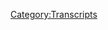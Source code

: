{{DEFAULTSORT:
    #_TRANSCRIPT_0080:October 16-26, 2015
}}{{Transcript
    | title         = [[80: October 16-26, 2015]]
    | caption       = [https://knowledgefight.libsyn.com/knowledge-fight-october-16-26-2015 Listen to this episode on Libsyn]
    | episodeNumber = [[80: October 16-26, 2015|80]]
    | length        = 03:23:47
}}

{{MessageBox
    | header     = Warning: Bot Generated Content
    | text       = This transcript was automatically generated by transcription software and likely contains many mistakes and misattributions. Please check the audio for definitive quotes, attribution, and context.
    | image      = N3yvass4myg91.webp
    | imagewidth = 50px
    | id         = warning
}}

{{TranscriptBlock
    | name      = Unknown Speaker
    | timestamp = 00:00:00.000
    | text      = Andy in Kansas you're on the air. Thanks for holding
}}

{{TranscriptBlock
    | name      = Unknown Speaker
    | timestamp = 00:00:03.839
    | text      = Hello Alex, I'm a first-time caller. I'm a huge fan. I love your work. I love you. Hey everybody welcome back to knowledge fight
}}

{{TranscriptBlock
    | name      = Unknown Speaker
    | timestamp = 00:00:09.380
    | text      = I'm Dan. I'm Jordan. We're a couple dudes who like to sit around have novelty beverages in our mouths and talk about
}}

{{TranscriptBlock
    | name      = Unknown Speaker
    | timestamp = 00:00:15.400
    | text      = Wow, that was that's a weird start right there. Hmm. I love having novelty beverages in my mouth
}}

{{TranscriptBlock
    | name      = Unknown Speaker
    | timestamp = 00:00:21.320
    | text      = It's not a bad definition of what we do. No, I understand that it just doesn't have a great
}}

{{TranscriptBlock
    | name      = Unknown Speaker
    | timestamp = 00:00:26.000
    | text      = Anyways, hmm, Dan. Yeah
}}

{{TranscriptBlock
    | name      = Unknown Speaker
    | timestamp = 00:00:29.760
    | text      = You know about Alex Jones puns. I put zero Alex Jones in my mouth
}}

{{TranscriptBlock
    | name      = Unknown Speaker
    | timestamp = 00:00:34.240
    | text      = I put him mostly in my ears if I can be perfectly honest. That is a shove them down my throat
}}

{{TranscriptBlock
    | name      = Unknown Speaker
    | timestamp = 00:00:39.719
    | text      = That's what you do indeed and our listeners throats
}}

{{TranscriptBlock
    | name      = Unknown Speaker
    | timestamp = 00:00:43.399
    | text      = That is the theme of the show and we're thrilled to be back with another episode
}}

{{TranscriptBlock
    | name      = Unknown Speaker
    | timestamp = 00:00:46.640
    | text      = Hope you all had a wonderful Labor Day shout-out
}}

{{TranscriptBlock
    | name      = Unknown Speaker
    | timestamp = 00:00:48.640
    | text      = Absolutely recording this on Labor Day, which to me is a more important day than 9-11 or Memorial Day or Veterans Day
}}

{{TranscriptBlock
    | name      = Unknown Speaker
    | timestamp = 00:00:57.200
    | text      = because this is a day that commemorates all of the
}}

{{TranscriptBlock
    | name      = Unknown Speaker
    | timestamp = 00:01:01.439
    | text      = Thousands of people who were murdered mercilessly at the hand of our oligarchs. Yep
}}

{{TranscriptBlock
    | name      = Unknown Speaker
    | timestamp = 00:01:06.239
    | text      = So everybody enjoy celebrate and let's start a revolution. Fuck it. Why not?
}}

{{TranscriptBlock
    | name      = Unknown Speaker
    | timestamp = 00:01:12.599
    | text      = Wait, was that is that is that actionable? Is that a crime? I don't think so
}}

{{TranscriptBlock
    | name      = Unknown Speaker
    | timestamp = 00:01:16.560
    | text      = Okay, revolutions vague enough revolution is vague. Let's start a revolution of everybody coming to our show. Yeah
}}

{{TranscriptBlock
    | name      = Unknown Speaker
    | timestamp = 00:01:23.040
    | text      = At North Bar this Saturday where we will be announcing our candidacy for supreme rulers. That would be fun
}}

{{TranscriptBlock
    | name      = Unknown Speaker
    | timestamp = 00:01:30.519
    | text      = This Saturday the 9th of September at 9 p.m. Oh shit North Bar is this Saturday. Holy shit. It's creeping up
}}

{{TranscriptBlock
    | name      = Unknown Speaker
    | timestamp = 00:01:37.400
    | text      = That's crazy. We have very little prep. We've we've prepared a lot almost nothing a lot tons
}}

{{TranscriptBlock
    | name      = Unknown Speaker
    | timestamp = 00:01:43.280
    | text      = Don't tell them that's true. Okay. Good point. Good point. Don't snitch to the audience. We don't know what we're doing
}}

{{TranscriptBlock
    | name      = Unknown Speaker
    | timestamp = 00:01:50.640
    | text      = To be fair what kind of preparation do you do at all for this show shut up dad, okay
}}

{{TranscriptBlock
    | name      = Unknown Speaker
    | timestamp = 00:01:54.799
    | text      = I'm putting up fliers. All right. No, and you know what that's prep. You know what I
}}

{{TranscriptBlock
    | name      = Unknown Speaker
    | timestamp = 00:02:00.159
    | text      = Contributed my girlfriend making us a poster
}}

{{TranscriptBlock
    | name      = Unknown Speaker
    | timestamp = 00:02:03.040
    | text      = Thank you to your girlfriend. It's almost like yes. She made an incredible post wonderful. It's up on the website at this point
}}

{{TranscriptBlock
    | name      = Unknown Speaker
    | timestamp = 00:02:09.520
    | text      = Yeah, we'll definitely tweet out
}}

{{TranscriptBlock
    | name      = Unknown Speaker
    | timestamp = 00:02:11.520
    | text      = Absolutely
}}

{{TranscriptBlock
    | name      = Unknown Speaker
    | timestamp = 00:02:12.759
    | text      = But anyway, we'd love it. If you come out nine o'clock
}}

{{TranscriptBlock
    | name      = Unknown Speaker
    | timestamp = 00:02:14.800
    | text      = If you'd like any more details, please feel free to email us at knowledge fight at gmail.com
}}

{{TranscriptBlock
    | name      = Unknown Speaker
    | timestamp = 00:02:20.159
    | text      = It's also at at North Bar correct on right north north and western. Yeah, right around there
}}

{{TranscriptBlock
    | name      = Unknown Speaker
    | timestamp = 00:02:26.479
    | text      = We have to walk a couple doors down. I don't fucking send people over that hot dog. You watch you have to walk exactly
}}

{{TranscriptBlock
    | name      = Unknown Speaker
    | timestamp = 00:02:34.199
    | text      = Four doors down give or take
}}

{{TranscriptBlock
    | name      = Unknown Speaker
    | timestamp = 00:02:36.199
    | text      = Uh, so let's get into it. Today is going to be an investigation episode. You forgot. What are we drinking Dan?
}}

{{TranscriptBlock
    | name      = Unknown Speaker
    | timestamp = 00:02:43.840
    | text      = sparkling ice
}}

{{TranscriptBlock
    | name      = Unknown Speaker
    | timestamp = 00:02:45.120
    | text      = All right, move on Jerry limeade. It's we did it. So today we're gonna be going back to 2015
}}

{{TranscriptBlock
    | name      = Unknown Speaker
    | timestamp = 00:02:51.319
    | text      = We're going to be covering the stretch from let me get the start date here October 16th to October
}}

{{TranscriptBlock
    | name      = Unknown Speaker
    | timestamp = 00:02:58.360
    | text      = 20 fuck I don't know 26th. I think I think that's where we end
}}

{{TranscriptBlock
    | name      = Unknown Speaker
    | timestamp = 00:03:01.719
    | text      = All right, the last five episodes that we're getting ready for this level of preparation September 9th at night
}}

{{TranscriptBlock
    | name      = Unknown Speaker
    | timestamp = 00:03:08.280
    | text      = The last like five episodes that we're covering are just David Knight hosts for a week
}}

{{TranscriptBlock
    | name      = Unknown Speaker
    | timestamp = 00:03:12.300
    | text      = Oh, so we're just gonna dismiss them out of hand at the end
}}

{{TranscriptBlock
    | name      = Unknown Speaker
    | timestamp = 00:03:15.439
    | text      = So the actual stuff we're gonna be covering is the 16th to the 22nd of October in 2015
}}

{{TranscriptBlock
    | name      = Unknown Speaker
    | timestamp = 00:03:20.960
    | text      = but before we do that here is an out of context drop from Alex Jones Jar Jar Binks has a
}}

{{TranscriptBlock
    | name      = Unknown Speaker
    | timestamp = 00:03:27.000
    | text      = Caribbean black accent he has gray skin in
}}

{{TranscriptBlock
    | name      = Unknown Speaker
    | timestamp = 00:03:32.360
    | text      = Episode one and was a giant flop. It wasn't because he had an African slash Caribbean accent
}}

{{TranscriptBlock
    | name      = Unknown Speaker
    | timestamp = 00:03:40.719
    | text      = Me likey oh boy. Oh boy. It was because it was ridiculous. It was a stupid character and you aren't gonna have
}}

{{TranscriptBlock
    | name      = Unknown Speaker
    | timestamp = 00:03:48.599
    | text      = Caribbean islanders a long time ago in a galaxy far far away fair point
}}

{{TranscriptBlock
    | name      = Unknown Speaker
    | timestamp = 00:03:59.680
    | text      = What's up, I don't understand
}}

{{TranscriptBlock
    | name      = Unknown Speaker
    | timestamp = 00:04:03.240
    | text      = Well, I think I just don't understand my own feelings. I hate Jar Jar Binks. Yeah, and somehow
}}

{{TranscriptBlock
    | name      = Unknown Speaker
    | timestamp = 00:04:10.000
    | text      = He made me hate Jar Jar Binks less. Yeah
}}

{{TranscriptBlock
    | name      = Unknown Speaker
    | timestamp = 00:04:13.919
    | text      = Happened there. Yeah empathize with the guy. Yeah
}}

{{TranscriptBlock
    | name      = Unknown Speaker
    | timestamp = 00:04:16.319
    | text      = So
}}

{{TranscriptBlock
    | name      = Unknown Speaker
    | timestamp = 00:04:18.800
    | text      = One of these episodes is that even a Caribbean accent? I don't think so. I don't think so either
}}

{{TranscriptBlock
    | name      = Unknown Speaker
    | timestamp = 00:04:23.680
    | text      = I think I think he's wrong
}}

{{TranscriptBlock
    | name      = Unknown Speaker
    | timestamp = 00:04:26.480
    | text      = Other than that Jar Jar Binks sucks. I think he's being a little racist
}}

{{TranscriptBlock
    | name      = Unknown Speaker
    | timestamp = 00:04:31.319
    | text      = I he has to be being race, but be that as it may at one point in this stretch of episodes
}}

{{TranscriptBlock
    | name      = Unknown Speaker
    | timestamp = 00:04:36.540
    | text      = We're not gonna be going over it
}}

{{TranscriptBlock
    | name      = Unknown Speaker
    | timestamp = 00:04:37.560
    | text      = But Alex gets into the hot debate at the time about whether the new Star Wars was anti-white
}}

{{TranscriptBlock
    | name      = Unknown Speaker
    | timestamp = 00:04:43.800
    | text      = Because there was a black character wait
}}

{{TranscriptBlock
    | name      = Unknown Speaker
    | timestamp = 00:04:47.699
    | text      = Yes, and it was he's arguing whether or not it's anti-white the trailer had come out and in very ugly circles online
}}

{{TranscriptBlock
    | name      = Unknown Speaker
    | timestamp = 00:04:55.300
    | text      = It had been decided that the movie was anti-white because there was a black stormtrooper care
}}

{{TranscriptBlock
    | name      = Unknown Speaker
    | timestamp = 00:05:00.019
    | text      = I hope he never watched Rogue One because that is Antifa to a key. I hope I hope we one day get to that movie
}}

{{TranscriptBlock
    | name      = Unknown Speaker
    | timestamp = 00:05:06.959
    | text      = But his his statement on it was it's as is Star Wars literally every part of Star Wars is
}}

{{TranscriptBlock
    | name      = Unknown Speaker
    | timestamp = 00:05:15.519
    | text      = Antifa somehow our dumbass political system even the fucking bullshit centrist Democrats and Trevor
}}

{{TranscriptBlock
    | name      = Unknown Speaker
    | timestamp = 00:05:21.920
    | text      = No, it can go fuck himself go right fuck himself off don't disagree
}}

{{TranscriptBlock
    | name      = Unknown Speaker
    | timestamp = 00:05:25.319
    | text      = It is that it's it's always the guys who are fighting against fascism are the ones were fans of but when people
}}

{{TranscriptBlock
    | name      = Unknown Speaker
    | timestamp = 00:05:32.560
    | text      = Actually fight against fascism people like hold the fucking phone, right? You'd be like, hey, why are those guys shooting that thing?
}}

{{TranscriptBlock
    | name      = Unknown Speaker
    | timestamp = 00:05:38.560
    | text      = That's violent. Yeah, they're spaceships and shooting at that big orb
}}

{{TranscriptBlock
    | name      = Unknown Speaker
    | timestamp = 00:05:41.959
    | text      = But you know what? My issue is the Death Star that caused a lot of property damage. So that's a big issue for me
}}

{{TranscriptBlock
    | name      = Unknown Speaker
    | timestamp = 00:05:47.920
    | text      = There's no doubt. Yeah. Yeah, um, so
}}

{{TranscriptBlock
    | name      = Unknown Speaker
    | timestamp = 00:05:50.959
    | text      = Alex's take on it is that it's not anti-white. It might be anti. That's good. It might be anti male
}}

{{TranscriptBlock
    | name      = Unknown Speaker
    | timestamp = 00:05:57.959
    | text      = Oh, of course, okay, cuz why does there's a female maker? Yeah
}}

{{TranscriptBlock
    | name      = Unknown Speaker
    | timestamp = 00:06:04.399
    | text      = Of course we're back in Ghostbusters territory he's sick of it
}}

{{TranscriptBlock
    | name      = Unknown Speaker
    | timestamp = 00:06:08.360
    | text      = Oh sick of seeing strong female leads forced down his throat. I can't think of any reason why he's furious
}}

{{TranscriptBlock
    | name      = Unknown Speaker
    | timestamp = 00:06:14.600
    | text      = But then he he finally lands on it's not anti-white. We just hate this black guy because he's a bad actor. You've watched
}}

{{TranscriptBlock
    | name      = Unknown Speaker
    | timestamp = 00:06:22.199
    | text      = About have you even seen attack the block? He was amazing in that movie
}}

{{TranscriptBlock
    | name      = Unknown Speaker
    | timestamp = 00:06:26.680
    | text      = He just watched this trailer. That's it. I fucking hate it. Yeah, it's very weird. So anyway, that was the out of context drop
}}

{{TranscriptBlock
    | name      = Unknown Speaker
    | timestamp = 00:06:32.920
    | text      = Now Jar Jar Biggs
}}

{{TranscriptBlock
    | name      = Unknown Speaker
    | timestamp = 00:06:35.079
    | text      = Let me get into this if if he is Gungans live underwater
}}

{{TranscriptBlock
    | name      = Unknown Speaker
    | timestamp = 00:06:40.360
    | text      = Alright, what are they doing fighting on land? They're not prepared for that shit. Their armies clearly have trained underneath the water
}}

{{TranscriptBlock
    | name      = Unknown Speaker
    | timestamp = 00:06:47.000
    | text      = How did they have so much effect? I don't know. This is an issue. So Alex mad at Star Wars
}}

{{TranscriptBlock
    | name      = Unknown Speaker
    | timestamp = 00:06:52.639
    | text      = Yep, there's no doubt about that. But on October 16th, he starts out the show and throughout a whole lot of the show angry
}}

{{TranscriptBlock
    | name      = Unknown Speaker
    | timestamp = 00:07:00.680
    | text      = It's something else that you might deem a piece of nerd culture that might surprise you quite a bit
}}

{{TranscriptBlock
    | name      = Unknown Speaker
    | timestamp = 00:07:05.839
    | text      = I mentioned the new Captain America who's black who takes out racist white people who want to have a border
}}

{{TranscriptBlock
    | name      = Unknown Speaker
    | timestamp = 00:07:11.600
    | text      = Because the racist white people are down at the border murdering Hispanic families. Yep. How dare you cowards kill the innocent Hispanic women
}}

{{TranscriptBlock
    | name      = Unknown Speaker
    | timestamp = 00:07:18.519
    | text      = I Captain America will now kill you
}}

{{TranscriptBlock
    | name      = Unknown Speaker
    | timestamp = 00:07:20.600
    | text      = We support the Constitution in America. We are the death serpent
}}

{{TranscriptBlock
    | name      = Unknown Speaker
    | timestamp = 00:07:28.439
    | text      = Remember Red Skull he was Hydra with the Nazis
}}

{{TranscriptBlock
    | name      = Unknown Speaker
    | timestamp = 00:07:33.379
    | text      = Here is
}}

{{TranscriptBlock
    | name      = Unknown Speaker
    | timestamp = 00:07:36.160
    | text      = Marvel
}}

{{TranscriptBlock
    | name      = Unknown Speaker
    | timestamp = 00:07:39.000
    | text      = Avengers
}}

{{TranscriptBlock
    | name      = Unknown Speaker
    | timestamp = 00:07:41.480
    | text      = Here's the issue for everybody this is
}}

{{TranscriptBlock
    | name      = Unknown Speaker
    | timestamp = 00:07:44.839
    | text      = 2004 from what two years ago. Look who Red Skull has working for him Alex Jones
}}

{{TranscriptBlock
    | name      = Unknown Speaker
    | timestamp = 00:07:51.560
    | text      = That's right. I work for Red Skull. You didn't you didn't know I work for Red Skull
}}

{{TranscriptBlock
    | name      = Unknown Speaker
    | timestamp = 00:07:56.600
    | text      = Against the white Captain America who's now been killed Captain America
}}

{{TranscriptBlock
    | name      = Unknown Speaker
    | timestamp = 00:08:01.120
    | text      = And we have the work
}}

{{TranscriptBlock
    | name      = Unknown Speaker
    | timestamp = 00:08:03.839
    | text      = It wouldn't be bad if they had a black Captain America. I don't care. Yes, you do black Green Lantern, whatever
}}

{{TranscriptBlock
    | name      = Unknown Speaker
    | timestamp = 00:08:08.800
    | text      = Yes, you do, but see it has to be a black
}}

{{TranscriptBlock
    | name      = Unknown Speaker
    | timestamp = 00:08:10.959
    | text      = Captain America will put the new article up
}}

{{TranscriptBlock
    | name      = Unknown Speaker
    | timestamp = 00:08:15.040
    | text      = Because the black Captain America takes on the all-white
}}

{{TranscriptBlock
    | name      = Unknown Speaker
    | timestamp = 00:08:19.199
    | text      = evil serpent group
}}

{{TranscriptBlock
    | name      = Unknown Speaker
    | timestamp = 00:08:23.199
    | text      = Yeah, I think
}}

{{TranscriptBlock
    | name      = Unknown Speaker
    | timestamp = 00:08:25.040
    | text      = Please don't kill us. But don't worry which side would you be?
}}

{{TranscriptBlock
    | name      = Unknown Speaker
    | timestamp = 00:08:29.040
    | text      = Kill that pregnant Hispanic woman. It didn't really happen, but it doesn't matter. So I just want to pause there for a second
}}

{{TranscriptBlock
    | name      = Unknown Speaker
    | timestamp = 00:08:36.139
    | text      = He does not understand fiction at all. No, cuz he's talking about Don Johnson killing that pregnant lady that's from machete
}}

{{TranscriptBlock
    | name      = Unknown Speaker
    | timestamp = 00:08:44.779
    | text      = He's furious at fiction stuff because he thinks that other people will think it's real because his mind can't integrate reality
}}

{{TranscriptBlock
    | name      = Unknown Speaker
    | timestamp = 00:08:52.460
    | text      = He thinks everybody's brain works like his or they're just so stupid that they'll think anything that they see in fiction is a depiction of
}}

{{TranscriptBlock
    | name      = Unknown Speaker
    | timestamp = 00:09:00.299
    | text      = Reality. Yeah, I don't understand why he doesn't get that. It doesn't matter. Like if you're going to go for pathos
}}

{{TranscriptBlock
    | name      = Unknown Speaker
    | timestamp = 00:09:07.019
    | text      = Generally the guy murdering innocent Hispanic women is the bad guy
}}

{{TranscriptBlock
    | name      = Unknown Speaker
    | timestamp = 00:09:12.600
    | text      = Generally regardless of I mean, of course if you go back through American history
}}

{{TranscriptBlock
    | name      = Unknown Speaker
    | timestamp = 00:09:17.899
    | text      = Most people think that the Americans are the heroes whenever they murdered innocent Hispanic women. Yeah
}}

{{TranscriptBlock
    | name      = Unknown Speaker
    | timestamp = 00:09:23.259
    | text      = Yeah, there is a rich history of that in our in our in our country. Also, how did he say that?
}}

{{TranscriptBlock
    | name      = Unknown Speaker
    | timestamp = 00:09:27.740
    | text      = Sarcastically, what would what part how dare you kill innocent Hispanic women? Like wait
}}

{{TranscriptBlock
    | name      = Unknown Speaker
    | timestamp = 00:09:34.580
    | text      = If you're saying that sarcastically, mm-hmm. Don't you kind of think that that's okay
}}

{{TranscriptBlock
    | name      = Unknown Speaker
    | timestamp = 00:09:39.379
    | text      = I think that that's just him losing control of his tone
}}

{{TranscriptBlock
    | name      = Unknown Speaker
    | timestamp = 00:09:42.620
    | text      = Yeah, because I I think that what he's trying to get at is like it's not real. I think it's more of that
}}

{{TranscriptBlock
    | name      = Unknown Speaker
    | timestamp = 00:09:49.899
    | text      = Okay, I think it's sure I think it's the how dare you depict white people
}}

{{TranscriptBlock
    | name      = Unknown Speaker
    | timestamp = 00:09:53.419
    | text      = murdering Hispanic pregnant women at the border in a fictional
}}

{{TranscriptBlock
    | name      = Unknown Speaker
    | timestamp = 00:09:59.379
    | text      = Novelization or
}}

{{TranscriptBlock
    | name      = Unknown Speaker
    | timestamp = 00:10:00.779
    | text      = Movie, how dare you do that? That's more what he's saying. I think
}}

{{TranscriptBlock
    | name      = Unknown Speaker
    | timestamp = 00:10:05.139
    | text      = That seems obvious though. Yeah, I don't know
}}

{{TranscriptBlock
    | name      = Unknown Speaker
    | timestamp = 00:10:08.340
    | text      = It's this is a weird this is a weird fucking thing and I don't have a whole lot of it
}}

{{TranscriptBlock
    | name      = Unknown Speaker
    | timestamp = 00:10:13.299
    | text      = But throughout this entire episode on the 16th, he spends a combined
}}

{{TranscriptBlock
    | name      = Unknown Speaker
    | timestamp = 00:10:17.740
    | text      = 35 minutes screaming about Red Skull and how
}}

{{TranscriptBlock
    | name      = Unknown Speaker
    | timestamp = 00:10:22.700
    | text      = How like Marvel has put him in the comic books right now. It's like they're just trying to trick everybody. They're all dumb
}}

{{TranscriptBlock
    | name      = Unknown Speaker
    | timestamp = 00:10:28.559
    | text      = They're gonna see Alex Jones. You're working for Red Skull. They're gonna think of course, he works for Red Skull
}}

{{TranscriptBlock
    | name      = Unknown Speaker
    | timestamp = 00:10:36.419
    | text      = The most literal parallel to Red Skull that there is right he's at very least bolstering yeah
}}

{{TranscriptBlock
    | name      = Unknown Speaker
    | timestamp = 00:10:42.980
    | text      = I
}}

{{TranscriptBlock
    | name      = Unknown Speaker
    | timestamp = 00:10:45.500
    | text      = Would work for Red Skull speaking of which let's get to this next clip where he discusses modern-day Red Skull in this clip he discusses
}}

{{TranscriptBlock
    | name      = Unknown Speaker
    | timestamp = 00:10:53.259
    | text      = Accusations that people are throwing around willy-nilly that Russia has any culpability in Ukraine and Syria
}}

{{TranscriptBlock
    | name      = Unknown Speaker
    | timestamp = 00:11:00.179
    | text      = Well, Russia didn't start the fight
}}

{{TranscriptBlock
    | name      = Unknown Speaker
    | timestamp = 00:11:02.340
    | text      = Russia has two international military bases not 400
}}

{{TranscriptBlock
    | name      = Unknown Speaker
    | timestamp = 00:11:06.220
    | text      = Russia doesn't put fluoride in their water Russia doesn't force inoculate Russia isn't trying to take my guns
}}

{{TranscriptBlock
    | name      = Unknown Speaker
    | timestamp = 00:11:12.259
    | text      = Russia isn't saying the founding fathers are bad Marvel Comics
}}

{{TranscriptBlock
    | name      = Unknown Speaker
    | timestamp = 00:11:20.139
    | text      = Compared to the absolute traitorous Russia is trying to stop the massive radical Islamic flow into Europe
}}

{{TranscriptBlock
    | name      = Unknown Speaker
    | timestamp = 00:11:32.299
    | text      = Russia's
}}

{{TranscriptBlock
    | name      = Unknown Speaker
    | timestamp = 00:11:33.460
    | text      = Openly saying George Soros wants to destroy America and Europe
}}

{{TranscriptBlock
    | name      = Unknown Speaker
    | timestamp = 00:11:36.539
    | text      = Russia has openly banned more than seven groups George Soros funds in Russia who he admits is there to overthrow the government
}}

{{TranscriptBlock
    | name      = Unknown Speaker
    | timestamp = 00:11:44.460
    | text      = I don't think he did that. I mean how bizarre is that that a weirdo Nazi collaborator?
}}

{{TranscriptBlock
    | name      = Unknown Speaker
    | timestamp = 00:11:50.500
    | text      = There's almost 90 years old
}}

{{TranscriptBlock
    | name      = Unknown Speaker
    | timestamp = 00:11:53.419
    | text      = Runs MSNBC the Huffington Post media matters and scores of other
}}

{{TranscriptBlock
    | name      = Unknown Speaker
    | timestamp = 00:11:58.860
    | text      = Organizations and all they do all day is attack Alex Jones Matt Drudge world net daily free speech talk radio and the Russian
}}

{{TranscriptBlock
    | name      = Unknown Speaker
    | timestamp = 00:12:06.980
    | text      = Government. Oh boy that last part there if he doesn't like old white men running
}}

{{TranscriptBlock
    | name      = Unknown Speaker
    | timestamp = 00:12:14.940
    | text      = Networks wait till he hears about Roger Ailes. He's gonna be pissed. I think he's a I think he has
}}

{{TranscriptBlock
    | name      = Unknown Speaker
    | timestamp = 00:12:21.460
    | text      = mixed feelings about Roger Ailes
}}

{{TranscriptBlock
    | name      = Unknown Speaker
    | timestamp = 00:12:24.059
    | text      = but
}}

{{TranscriptBlock
    | name      = Unknown Speaker
    | timestamp = 00:12:25.340
    | text      = That at the end there is really troubling for me that list that he puts together of supposed allies
}}

{{TranscriptBlock
    | name      = Unknown Speaker
    | timestamp = 00:12:31.899
    | text      = I guess the people who the
}}

{{TranscriptBlock
    | name      = Unknown Speaker
    | timestamp = 00:12:35.620
    | text      = George Soros and his team are against Matt Drudge Alex stone Alex Jones world net daily the Russian government
}}

{{TranscriptBlock
    | name      = Unknown Speaker
    | timestamp = 00:12:42.899
    | text      = who I
}}

{{TranscriptBlock
    | name      = Unknown Speaker
    | timestamp = 00:12:44.779
    | text      = so would you say that he's
}}

{{TranscriptBlock
    | name      = Unknown Speaker
    | timestamp = 00:12:47.139
    | text      = Aligning himself with all three of those other things. I think it's very obvious
}}

{{TranscriptBlock
    | name      = Unknown Speaker
    | timestamp = 00:12:52.299
    | text      = He's already says I love Matt Drudge, I think he's the coolest guy in the world right he pimps world net daily a bunch
}}

{{TranscriptBlock
    | name      = Unknown Speaker
    | timestamp = 00:12:59.139
    | text      = loves it
}}

{{TranscriptBlock
    | name      = Unknown Speaker
    | timestamp = 00:13:00.460
    | text      = But Jerome Corsi at this point still writes for world net daily wonderful
}}

{{TranscriptBlock
    | name      = Unknown Speaker
    | timestamp = 00:13:04.779
    | text      = He's deeply involved with them before he makes the jump over to info wars great
}}

{{TranscriptBlock
    | name      = Unknown Speaker
    | timestamp = 00:13:08.440
    | text      = Yeah lateral move on course course these part
}}

{{TranscriptBlock
    | name      = Unknown Speaker
    | timestamp = 00:13:11.299
    | text      = I think I think it might be a downgrade because I think info wars is eventually gonna go down hard
}}

{{TranscriptBlock
    | name      = Unknown Speaker
    | timestamp = 00:13:16.740
    | text      = Whereas world net daily will fly under the radar probably that's possible
}}

{{TranscriptBlock
    | name      = Unknown Speaker
    | timestamp = 00:13:19.980
    | text      = But at the same time like this is really troubling
}}

{{TranscriptBlock
    | name      = Unknown Speaker
    | timestamp = 00:13:23.179
    | text      = This is really fucking awful this whole time like we've been you know
}}

{{TranscriptBlock
    | name      = Unknown Speaker
    | timestamp = 00:13:27.779
    | text      = I think we've been wrestling ourselves with the idea of whether or not we can be comfortable saying that Alex Jones really loves Russia
}}

{{TranscriptBlock
    | name      = Unknown Speaker
    | timestamp = 00:13:34.620
    | text      = Probably more than America. He loves Russia more than America. It's becoming very clear to us obvious. Yeah
}}

{{TranscriptBlock
    | name      = Unknown Speaker
    | timestamp = 00:13:41.620
    | text      = Look all Soros does is
}}

{{TranscriptBlock
    | name      = Unknown Speaker
    | timestamp = 00:13:44.700
    | text      = take down
}}

{{TranscriptBlock
    | name      = Unknown Speaker
    | timestamp = 00:13:46.019
    | text      = Alex Jones Matt Drudge
}}

{{TranscriptBlock
    | name      = Unknown Speaker
    | timestamp = 00:13:48.019
    | text      = The the German government the Italian fascists and the Japanese bombers, and it's like
}}

{{TranscriptBlock
    | name      = Unknown Speaker
    | timestamp = 00:13:54.860
    | text      = What what did we do wrong right like during World War two? That's him
}}

{{TranscriptBlock
    | name      = Unknown Speaker
    | timestamp = 00:13:58.659
    | text      = Yeah, for sure and even be if you want to take a step back and be a little bit more cautious
}}

{{TranscriptBlock
    | name      = Unknown Speaker
    | timestamp = 00:14:03.620
    | text      = I would say if you at this point
}}

{{TranscriptBlock
    | name      = Unknown Speaker
    | timestamp = 00:14:06.139
    | text      = Because we don't have anything definitive, but what you can definitely say without any
}}

{{TranscriptBlock
    | name      = Unknown Speaker
    | timestamp = 00:14:10.580
    | text      = Exaggeration is that he is clearly seeing his narratives in Russia. He's clearly like he's
}}

{{TranscriptBlock
    | name      = Unknown Speaker
    | timestamp = 00:14:16.720
    | text      = presenting Russia as this embodiment of his ideas
}}

{{TranscriptBlock
    | name      = Unknown Speaker
    | timestamp = 00:14:20.840
    | text      = Oh, yeah, they don't fluoridate the water exactly. They love Christianity
}}

{{TranscriptBlock
    | name      = Unknown Speaker
    | timestamp = 00:14:25.279
    | text      = They don't know our wars keeping the radical Islamists right out of Europe everything
}}

{{TranscriptBlock
    | name      = Unknown Speaker
    | timestamp = 00:14:30.360
    | text      = He hopes for and screams about is embodied by Russia. How could he not be aligned with them of course?
}}

{{TranscriptBlock
    | name      = Unknown Speaker
    | timestamp = 00:14:36.559
    | text      = It's fucked up. What's what's interesting about that is he first starts with
}}

{{TranscriptBlock
    | name      = Unknown Speaker
    | timestamp = 00:14:41.539
    | text      = Russia only has two international bases. I think it's four, but yeah or whatever yeah at the same time though
}}

{{TranscriptBlock
    | name      = Unknown Speaker
    | timestamp = 00:14:48.860
    | text      = He is saying that Russia is keeping radical Islamists out of Europe. Mm-hmm, which is like
}}

{{TranscriptBlock
    | name      = Unknown Speaker
    | timestamp = 00:14:55.159
    | text      = So you're saying that they keep all of Europe safe. Yeah, or are you saying that they're keeping?
}}

{{TranscriptBlock
    | name      = Unknown Speaker
    | timestamp = 00:15:02.539
    | text      = European Russia safe mm-hmm cuz that seems more like what you're what you're paying attention to I think I think that might be the case
}}

{{TranscriptBlock
    | name      = Unknown Speaker
    | timestamp = 00:15:09.220
    | text      = Also, I don't think I don't think Russia particularly cares about Portugal also
}}

{{TranscriptBlock
    | name      = Unknown Speaker
    | timestamp = 00:15:13.379
    | text      = I think they care I think Alex isn't wrestling with the idea of why do they only have four bases?
}}

{{TranscriptBlock
    | name      = Unknown Speaker
    | timestamp = 00:15:20.259
    | text      = He never he never recognizes that a lot of the stuff he's like why is everyone so mean to Russia
}}

{{TranscriptBlock
    | name      = Unknown Speaker
    | timestamp = 00:15:25.019
    | text      = It's because they keep encroaching on their neighbors. I can't see it. They keep annexing shit
}}

{{TranscriptBlock
    | name      = Unknown Speaker
    | timestamp = 00:15:31.379
    | text      = Like there's stories that come out pretty frequently about them just taking a farmhouse yeah, that's this is now Russia. Yeah great
}}

{{TranscriptBlock
    | name      = Unknown Speaker
    | timestamp = 00:15:38.539
    | text      = Yeah, you know I now have eight more feet of Russia
}}

{{TranscriptBlock
    | name      = Unknown Speaker
    | timestamp = 00:15:41.299
    | text      = Yeah, it seems like they're they're using the same strategy that Israel uses on the West Bank where it's totally we live here now
}}

{{TranscriptBlock
    | name      = Unknown Speaker
    | timestamp = 00:15:48.019
    | text      = Bye
}}

{{TranscriptBlock
    | name      = Unknown Speaker
    | timestamp = 00:15:49.659
    | text      = It's almost like the strategy we used
}}

{{TranscriptBlock
    | name      = Unknown Speaker
    | timestamp = 00:15:54.340
    | text      = It's it's definitely it definitely feels a lot like are you really gonna attack us over eight feet yeah, really yeah
}}

{{TranscriptBlock
    | name      = Unknown Speaker
    | timestamp = 00:16:01.700
    | text      = Yeah, it's a very passive-aggressive way of annexing land
}}

{{TranscriptBlock
    | name      = Unknown Speaker
    | timestamp = 00:16:05.580
    | text      = Yeah, but I I think it gets even worse. Here's another here's the next clip that Alex goes on
}}

{{TranscriptBlock
    | name      = Unknown Speaker
    | timestamp = 00:16:11.340
    | text      = He wants to say more great things about Russia Russia in 1991 turned off its air defenses and stopped doing
}}

{{TranscriptBlock
    | name      = Unknown Speaker
    | timestamp = 00:16:18.139
    | text      = patrols outside the country couldn't afford them nature responded by moving heavy weapons and nuclear weapons up to the border of Russia and
}}

{{TranscriptBlock
    | name      = Unknown Speaker
    | timestamp = 00:16:25.059
    | text      = By sending in color revolution teams to bring Russia down
}}

{{TranscriptBlock
    | name      = Unknown Speaker
    | timestamp = 00:16:29.659
    | text      = But George Soros gets up there
}}

{{TranscriptBlock
    | name      = Unknown Speaker
    | timestamp = 00:16:31.659
    | text      = And he fought against Russia when he was a young man
}}

{{TranscriptBlock
    | name      = Unknown Speaker
    | timestamp = 00:16:37.220
    | text      = For the Nazis nope in
}}

{{TranscriptBlock
    | name      = Unknown Speaker
    | timestamp = 00:16:39.860
    | text      = What and secret police activities nope and now we have to sit here and look at him a lie
}}

{{TranscriptBlock
    | name      = Unknown Speaker
    | timestamp = 00:16:48.179
    | text      = And say that Russia is attacking Europe
}}

{{TranscriptBlock
    | name      = Unknown Speaker
    | timestamp = 00:16:51.379
    | text      = I mean, there's so many fun lies just in that 35 second clip
}}

{{TranscriptBlock
    | name      = Unknown Speaker
    | timestamp = 00:16:56.259
    | text      = Yeah, even his regular narrative about Soros doesn't have him helping invade Russia
}}

{{TranscriptBlock
    | name      = Unknown Speaker
    | timestamp = 00:17:02.299
    | text      = Yeah, it would know the Nazi secret police. Yeah, nah, dude
}}

{{TranscriptBlock
    | name      = Unknown Speaker
    | timestamp = 00:17:06.500
    | text      = Look all of the ever regular lies are lies enough. Why are you amp it? Why are you ramping it up?
}}

{{TranscriptBlock
    | name      = Unknown Speaker
    | timestamp = 00:17:12.380
    | text      = Well, whenever he's called to answer for why he believes that Soros was a Nazi collaborator
}}

{{TranscriptBlock
    | name      = Unknown Speaker
    | timestamp = 00:17:17.119
    | text      = The only answer he can ever give is that interview that he did with 60 minutes
}}

{{TranscriptBlock
    | name      = Unknown Speaker
    | timestamp = 00:17:21.180
    | text      = Yeah, and we've gone over that it it doesn't say that he was a Nazi collaborator
}}

{{TranscriptBlock
    | name      = Unknown Speaker
    | timestamp = 00:17:25.339
    | text      = It doesn't even come close to touching on Nazi secret police operations against Russia, right?
}}

{{TranscriptBlock
    | name      = Unknown Speaker
    | timestamp = 00:17:30.940
    | text      = It's fucking bizarre. This goes back to the the gun free UT the saying it was Bloomberg funded saying it was CIA tactics
}}

{{TranscriptBlock
    | name      = Unknown Speaker
    | timestamp = 00:17:39.059
    | text      = He's just making this shit up. Yeah, there's nothing behind this and then the other stuff
}}

{{TranscriptBlock
    | name      = Unknown Speaker
    | timestamp = 00:17:43.900
    | text      = I mean, it's just it's just pathetic
}}

{{TranscriptBlock
    | name      = Unknown Speaker
    | timestamp = 00:17:46.900
    | text      = pandering for Russia and just
}}

{{TranscriptBlock
    | name      = Unknown Speaker
    | timestamp = 00:17:48.900
    | text      = It is twisting a very pro-russian narrative that doesn't match history. And even then it's such a specific
}}

{{TranscriptBlock
    | name      = Unknown Speaker
    | timestamp = 00:17:55.740
    | text      = Pro-russian narrative like he reveals a lot by knowing exactly
}}

{{TranscriptBlock
    | name      = Unknown Speaker
    | timestamp = 00:18:00.859
    | text      = 1991 they pulled their stuff away and you're like you would never know that
}}

{{TranscriptBlock
    | name      = Unknown Speaker
    | timestamp = 00:18:06.180
    | text      = unless somebody
}}

{{TranscriptBlock
    | name      = Unknown Speaker
    | timestamp = 00:18:07.839
    | text      = Who wanted that information to go through your mouth told you?
}}

{{TranscriptBlock
    | name      = Unknown Speaker
    | timestamp = 00:18:12.299
    | text      = Because he would never have he would never be able to pull anything like that out
}}

{{TranscriptBlock
    | name      = Unknown Speaker
    | timestamp = 00:18:16.819
    | text      = Hmm, that's interesting. Come on. Do you think he read anything about that?
}}

{{TranscriptBlock
    | name      = Unknown Speaker
    | timestamp = 00:18:22.779
    | text      = I know that he's read 50 books on the American Civil War. He's read 30 books on Lincoln 40 books on Andrew Jackson
}}

{{TranscriptBlock
    | name      = Unknown Speaker
    | timestamp = 00:18:31.220
    | text      = 57 books on World War two. Yep. He doesn't list off the number of books. He's read none on the Cold War
}}

{{TranscriptBlock
    | name      = Unknown Speaker
    | timestamp = 00:18:37.819
    | text      = We'll get back into that here in a little bit
}}

{{TranscriptBlock
    | name      = Unknown Speaker
    | timestamp = 00:18:39.579
    | text      = But for now Alex is done talking geopolitics because the rest of this show gets a little weird
}}

{{TranscriptBlock
    | name      = Unknown Speaker
    | timestamp = 00:18:45.160
    | text      = The 16th Alex is in a strange state and it actually ends up leading to some pretty classic moments
}}

{{TranscriptBlock
    | name      = Unknown Speaker
    | timestamp = 00:18:51.079
    | text      = But before it does Alex is still mad about Marvel. He's still mad about them depicting him as a servant of red skull
}}

{{TranscriptBlock
    | name      = Unknown Speaker
    | timestamp = 00:18:58.000
    | text      = Yeah, and so as he's going out to break he wants to he would prefer he was a servant of white skull
}}

{{TranscriptBlock
    | name      = Unknown Speaker
    | timestamp = 00:19:02.519
    | text      = I mean totally come on
}}

{{TranscriptBlock
    | name      = Unknown Speaker
    | timestamp = 00:19:05.480
    | text      = He calls his audience to action here as oh boy as he's going to break and it's pretty absurd
}}

{{TranscriptBlock
    | name      = Unknown Speaker
    | timestamp = 00:19:11.160
    | text      = We're getting more reporters more camera people more investigative journalists to cover more to get in the face of the system more
}}

{{TranscriptBlock
    | name      = Unknown Speaker
    | timestamp = 00:19:18.079
    | text      = Doing our part up in our game against the globalists of the face of their counter-offensive
}}

{{TranscriptBlock
    | name      = Unknown Speaker
    | timestamp = 00:19:22.720
    | text      = We're on the march. The Empire is on the run
}}

{{TranscriptBlock
    | name      = Unknown Speaker
    | timestamp = 00:19:26.079
    | text      = info wars life calm for the nutraceuticals
}}

{{TranscriptBlock
    | name      = Unknown Speaker
    | timestamp = 00:19:29.039
    | text      = info war store calm for the t-shirts the hill roof of prison all of it. We're in a culture war by the way
}}

{{TranscriptBlock
    | name      = Unknown Speaker
    | timestamp = 00:19:35.779
    | text      = We're bringing down McDonald's we're bringing down Monsanto
}}

{{TranscriptBlock
    | name      = Unknown Speaker
    | timestamp = 00:19:38.880
    | text      = If we start now, it may take a decade
}}

{{TranscriptBlock
    | name      = Unknown Speaker
    | timestamp = 00:19:43.119
    | text      = Must do it. They're the enemy. No one supports me 100%
}}

{{TranscriptBlock
    | name      = Unknown Speaker
    | timestamp = 00:19:51.240
    | text      = They hate America they hate Christians they hate your family, okay. Yep, isn't he?
}}

{{TranscriptBlock
    | name      = Unknown Speaker
    | timestamp = 00:19:56.839
    | text      = Notorious. Well, they are involved with Marvel Disney
}}

{{TranscriptBlock
    | name      = Unknown Speaker
    | timestamp = 00:20:00.400
    | text      = notorious
}}

{{TranscriptBlock
    | name      = Unknown Speaker
    | timestamp = 00:20:01.640
    | text      = Christian haters total if you recall Walt Disney was famous not for his anti-semitic views. No, no is that he hated Christians
}}

{{TranscriptBlock
    | name      = Unknown Speaker
    | timestamp = 00:20:08.559
    | text      = Well, it's Christians cuz he allows people to put dicks in the background of those movies
}}

{{TranscriptBlock
    | name      = Unknown Speaker
    | timestamp = 00:20:15.599
    | text      = Yeah, I think that's just an extension of Marvel hate at this point just based on my yeah, absolutely might be owns Marvel
}}

{{TranscriptBlock
    | name      = Unknown Speaker
    | timestamp = 00:20:22.319
    | text      = Yeah, my analysis of this episode. I'm leaving out a ton of the stuff where he's just rambling about Captain America
}}

{{TranscriptBlock
    | name      = Unknown Speaker
    | timestamp = 00:20:29.440
    | text      = But he's just like that's fun. Cuz I can't I actually kind of want to hear more rambling about Captain America
}}

{{TranscriptBlock
    | name      = Unknown Speaker
    | timestamp = 00:20:35.240
    | text      = I assure you it's not good clip form. Okay, if you want to go back and listen to this whole episode
}}

{{TranscriptBlock
    | name      = Unknown Speaker
    | timestamp = 00:20:39.880
    | text      = Do not thank you. That would be what I'd have to do. Yeah, no, thanks. So he's gonna boycott McDonald's Monsanto
}}

{{TranscriptBlock
    | name      = Unknown Speaker
    | timestamp = 00:20:46.480
    | text      = Okay, Monsanto should be destroyed. Sure. Monsanto should be torn apart. They're evil. They're true evil
}}

{{TranscriptBlock
    | name      = Unknown Speaker
    | timestamp = 00:20:52.240
    | text      = This is one little piece. I can agree with Alex McDonald's is like a I would say 60-40 evil at this point
}}

{{TranscriptBlock
    | name      = Unknown Speaker
    | timestamp = 00:20:58.359
    | text      = Yeah, yeah, I agree. I mean it's not the highest priority in the world. Let's
}}

{{TranscriptBlock
    | name      = Unknown Speaker
    | timestamp = 00:21:02.160
    | text      = Know let's take let's take down food producers first
}}

{{TranscriptBlock
    | name      = Unknown Speaker
    | timestamp = 00:21:06.079
    | text      = I do love the going out to break where it's like it's a hard break
}}

{{TranscriptBlock
    | name      = Unknown Speaker
    | timestamp = 00:21:09.240
    | text      = So, you know, you've got that voice coming in and it's like they can't skip this commercial
}}

{{TranscriptBlock
    | name      = Unknown Speaker
    | timestamp = 00:21:13.180
    | text      = And so he has to keep talking until the exact moment the feed drops. Yeah, he says I got a boycott
}}

{{TranscriptBlock
    | name      = Unknown Speaker
    | timestamp = 00:21:18.480
    | text      = Yeah, it might not happen overnight. It's gonna take a while, but we will take down Disney. They hate your family
}}

{{TranscriptBlock
    | name      = Unknown Speaker
    | timestamp = 00:21:23.759
    | text      = All right. See you on the other side, but it comes back from commercial is like hey everybody. How's it going?
}}

{{TranscriptBlock
    | name      = Unknown Speaker
    | timestamp = 00:21:28.079
    | text      = It's not mad at all. We could love that fakeness. It's so fucking fake
}}

{{TranscriptBlock
    | name      = Unknown Speaker
    | timestamp = 00:21:32.720
    | text      = So you want anybody promote traditional family values more than Disney?
}}

{{TranscriptBlock
    | name      = Unknown Speaker
    | timestamp = 00:21:38.240
    | text      = I I well know because they promote multiculturalism you have all these different ethnicities of princesses and you know
}}

{{TranscriptBlock
    | name      = Unknown Speaker
    | timestamp = 00:21:45.079
    | text      = That's not traditional family
}}

{{TranscriptBlock
    | name      = Unknown Speaker
    | timestamp = 00:21:47.680
    | text      = There are a few
}}

{{TranscriptBlock
    | name      = Unknown Speaker
    | timestamp = 00:21:51.279
    | text      = Fair enough I walked down the wrong road there
}}

{{TranscriptBlock
    | name      = Unknown Speaker
    | timestamp = 00:21:53.279
    | text      = Haha, so Alex wants his audience to boycott a bunch of businesses on his behalf. Yeah so far. Let me check my watch
}}

{{TranscriptBlock
    | name      = Unknown Speaker
    | timestamp = 00:21:59.880
    | text      = They're still in business. Oh, isn't he still still doing doing? All right
}}

{{TranscriptBlock
    | name      = Unknown Speaker
    | timestamp = 00:22:04.920
    | text      = This morning, how did how did the how did rogue one work out? Was that a pretty big move?
}}

{{TranscriptBlock
    | name      = Unknown Speaker
    | timestamp = 00:22:09.440
    | text      = I think they made a few bucks. They made a few bucks on rogue one
}}

{{TranscriptBlock
    | name      = Unknown Speaker
    | timestamp = 00:22:12.119
    | text      = Okay, but Alex is not like this cut
}}

{{TranscriptBlock
    | name      = Unknown Speaker
    | timestamp = 00:22:14.799
    | text      = He's not the kind of guy that nothing not the sort of demagogue who's gonna sit around and issue
}}

{{TranscriptBlock
    | name      = Unknown Speaker
    | timestamp = 00:22:18.960
    | text      = Commands to his people and not do something himself. Oh, of course. He is about he's got to walk the walk
}}

{{TranscriptBlock
    | name      = Unknown Speaker
    | timestamp = 00:22:24.240
    | text      = He's about direct action. Oh and in this next clip he explains what he's about to start doing
}}

{{TranscriptBlock
    | name      = Unknown Speaker
    | timestamp = 00:22:28.839
    | text      = Okay, humans a disease humans a parasite humans a cancer. You've heard it
}}

{{TranscriptBlock
    | name      = Unknown Speaker
    | timestamp = 00:22:33.000
    | text      = They tell you how they hate you all day how they hate me all day how they hate our babies all day
}}

{{TranscriptBlock
    | name      = Unknown Speaker
    | timestamp = 00:22:38.839
    | text      = and then they sit there and go but we love all the
}}

{{TranscriptBlock
    | name      = Unknown Speaker
    | timestamp = 00:22:41.839
    | text      = immigrants and anyone that doesn't want an open border and the Border Patrol shipping people in and
}}

{{TranscriptBlock
    | name      = Unknown Speaker
    | timestamp = 00:22:47.400
    | text      = And completing the smuggling process. It's just outrageous. So, you know, I'm going to do this next week
}}

{{TranscriptBlock
    | name      = Unknown Speaker
    | timestamp = 00:22:54.160
    | text      = Buckley Saturday after two
}}

{{TranscriptBlock
    | name      = Unknown Speaker
    | timestamp = 00:22:56.720
    | text      = I'm going
}}

{{TranscriptBlock
    | name      = Unknown Speaker
    | timestamp = 00:22:58.480
    | text      = in the evening
}}

{{TranscriptBlock
    | name      = Unknown Speaker
    | timestamp = 00:23:00.160
    | text      = Five o'clock six o'clock and I'm gonna meet people in a in a middle-class neighborhood
}}

{{TranscriptBlock
    | name      = Unknown Speaker
    | timestamp = 00:23:04.920
    | text      = I'm gonna go to Terrytown a liberal area six o'clock check
}}

{{TranscriptBlock
    | name      = Unknown Speaker
    | timestamp = 00:23:07.039
    | text      = And I'm gonna knock on 50 doors with a handout and I'm gonna say with a camera. I don't care what they do
}}

{{TranscriptBlock
    | name      = Unknown Speaker
    | timestamp = 00:23:11.519
    | text      = Hi, I'm a migrant. I'm gonna start trying to push my way in saying I want dinner. I want you to give me money
}}

{{TranscriptBlock
    | name      = Unknown Speaker
    | timestamp = 00:23:17.200
    | text      = I'm not gonna threaten them when they say no, I'm gonna go. What do you mean? Give me your money? I'm a migrant racist
}}

{{TranscriptBlock
    | name      = Unknown Speaker
    | timestamp = 00:23:23.880
    | text      = I'm going to do it
}}

{{TranscriptBlock
    | name      = Unknown Speaker
    | timestamp = 00:23:26.000
    | text      = Because it's total mind control. It's crazy. I can't go to Guatemala and show up and demand free stuff
}}

{{TranscriptBlock
    | name      = Unknown Speaker
    | timestamp = 00:23:33.359
    | text      = We're on the march
}}

{{TranscriptBlock
    | name      = Unknown Speaker
    | timestamp = 00:23:35.359
    | text      = Oh, it's a great plan
}}

{{TranscriptBlock
    | name      = Unknown Speaker
    | timestamp = 00:23:43.559
    | text      = I
}}

{{TranscriptBlock
    | name      = Unknown Speaker
    | timestamp = 00:23:44.480
    | text      = Can neither confirm nor deny that he followed through with this play
}}

{{TranscriptBlock
    | name      = Unknown Speaker
    | timestamp = 00:23:48.200
    | text      = I'll get it. I'm gonna go with it's a dumb plan to start with. It's not great
}}

{{TranscriptBlock
    | name      = Unknown Speaker
    | timestamp = 00:23:52.079
    | text      = You would knock on the door and they'd be like
}}

{{TranscriptBlock
    | name      = Unknown Speaker
    | timestamp = 00:23:54.319
    | text      = Who the fuck are you?
}}

{{TranscriptBlock
    | name      = Unknown Speaker
    | timestamp = 00:23:57.240
    | text      = Are you Alex Jones?
}}

{{TranscriptBlock
    | name      = Unknown Speaker
    | timestamp = 00:23:59.400
    | text      = Why do you have a camera in my face? I'm not threatening you. Are you shitting me? Look at you
}}

{{TranscriptBlock
    | name      = Unknown Speaker
    | timestamp = 00:24:04.180
    | text      = Yeah, you're your existence is a threat. You're fucking roided out like crazy. You're veins are bulging
}}

{{TranscriptBlock
    | name      = Unknown Speaker
    | timestamp = 00:24:11.079
    | text      = Yeah, you're threatening me and you've got a camera and you're like
}}

{{TranscriptBlock
    | name      = Unknown Speaker
    | timestamp = 00:24:19.440
    | text      = That's a B&E yeah
}}

{{TranscriptBlock
    | name      = Unknown Speaker
    | timestamp = 00:24:23.240
    | text      = But be that is it thankfully doesn't have a concealed carry license
}}

{{TranscriptBlock
    | name      = Unknown Speaker
    | timestamp = 00:24:26.480
    | text      = I I could I could spend a little while getting into the like logic problem of
}}

{{TranscriptBlock
    | name      = Unknown Speaker
    | timestamp = 00:24:30.960
    | text      = of his sort of stunt and what the what the issues would be there the number of issues that
}}

{{TranscriptBlock
    | name      = Unknown Speaker
    | timestamp = 00:24:38.279
    | text      = He is wrong on in that one. Like here's what I'm gonna do. I'm gonna knock on doors already
}}

{{TranscriptBlock
    | name      = Unknown Speaker
    | timestamp = 00:24:44.799
    | text      = That's wrong. Mm-hmm. If you're if you're going with your metaphor for immigrants, they don't knock on the door
}}

{{TranscriptBlock
    | name      = Unknown Speaker
    | timestamp = 00:24:50.579
    | text      = They go through an entire process. Yeah, like there's so much
}}

{{TranscriptBlock
    | name      = Unknown Speaker
    | timestamp = 00:24:54.640
    | text      = People there's so much stuff to get food from a neighbor exactly like he should have to bring in like
}}

{{TranscriptBlock
    | name      = Unknown Speaker
    | timestamp = 00:25:01.440
    | text      = Different like a whole folder with a whole booklet of like here's all the shit that I've got
}}

{{TranscriptBlock
    | name      = Unknown Speaker
    | timestamp = 00:25:07.160
    | text      = Please give me food and then the neighbor would be like, okay, you have filled this out properly
}}

{{TranscriptBlock
    | name      = Unknown Speaker
    | timestamp = 00:25:12.079
    | text      = However, I am gonna need a multiple references and we are gonna need a six-month
}}

{{TranscriptBlock
    | name      = Unknown Speaker
    | timestamp = 00:25:17.799
    | text      = Probation waiting period for you to get this thing exactly
}}

{{TranscriptBlock
    | name      = Unknown Speaker
    | timestamp = 00:25:20.680
    | text      = Yeah from then it's like we got to wait five years before you're capable of getting benefits from your neighbors. So
}}

{{TranscriptBlock
    | name      = Unknown Speaker
    | timestamp = 00:25:27.400
    | text      = We will see you in
}}

{{TranscriptBlock
    | name      = Unknown Speaker
    | timestamp = 00:25:29.200
    | text      = 2020 Alex Jones I
}}

{{TranscriptBlock
    | name      = Unknown Speaker
    | timestamp = 00:25:30.759
    | text      = Predict that the most likely thing that would happen is if he went and knocked on the door and he was like, hey
}}

{{TranscriptBlock
    | name      = Unknown Speaker
    | timestamp = 00:25:36.559
    | text      = How's it going? They would be like, whoa
}}

{{TranscriptBlock
    | name      = Unknown Speaker
    | timestamp = 00:25:38.480
    | text      = You're Alex Jones and then they would reference this next clip and then they fly over and spray it with some hallucinogens
}}

{{TranscriptBlock
    | name      = Unknown Speaker
    | timestamp = 00:25:45.799
    | text      = You can look that up and then hit you with you know
}}

{{TranscriptBlock
    | name      = Unknown Speaker
    | timestamp = 00:25:48.359
    | text      = Jesus and Muhammad fighting with lightsabers believe me folks start flipping out
}}

{{TranscriptBlock
    | name      = Unknown Speaker
    | timestamp = 00:25:53.160
    | text      = By the way, they didn't just test it. They sprayed them with gay bombs
}}

{{TranscriptBlock
    | name      = Unknown Speaker
    | timestamp = 00:25:56.279
    | text      = If you're a new lesser just type in Pentagon tested gay bomb on Iraq
}}

{{TranscriptBlock
    | name      = Unknown Speaker
    | timestamp = 00:26:00.039
    | text      = They considered though they didn't consider using it. They've used it on our troops in Vietnam. They'd spray PCP on the troops Jacobs ladder
}}

{{TranscriptBlock
    | name      = Unknown Speaker
    | timestamp = 00:26:07.680
    | text      = You think PCP some horse tranquilizer something they got stuff that'll whack your brain permanently
}}

{{TranscriptBlock
    | name      = Unknown Speaker
    | timestamp = 00:26:14.960
    | text      = You
}}

{{TranscriptBlock
    | name      = Unknown Speaker
    | timestamp = 00:26:17.680
    | text      = Brain chips and the trips they give the trips special vaccines that are really nanotech that already reengineer their brains
}}

{{TranscriptBlock
    | name      = Unknown Speaker
    | timestamp = 00:26:26.920
    | text      = Now there it is the gay bomb
}}

{{TranscriptBlock
    | name      = Unknown Speaker
    | timestamp = 00:26:30.359
    | text      = Look it up for yourself. I mean, this is what they're what do you think tap water is it's a gay bomb baby
}}

{{TranscriptBlock
    | name      = Unknown Speaker
    | timestamp = 00:26:36.599
    | text      = Tap water and I'm not saying people who naturally have homosexual feelings. I'm not even getting into it quite frankly
}}

{{TranscriptBlock
    | name      = Unknown Speaker
    | timestamp = 00:26:42.480
    | text      = I mean give me a break you think I'm like shocked by it
}}

{{TranscriptBlock
    | name      = Unknown Speaker
    | timestamp = 00:26:46.440
    | text      = So I'm up here bashing it because I don't like gay people
}}

{{TranscriptBlock
    | name      = Unknown Speaker
    | timestamp = 00:26:48.839
    | text      = I don't like putting chemicals in the water that turn the friggin frogs gay
}}

{{TranscriptBlock
    | name      = Unknown Speaker
    | timestamp = 00:26:53.839
    | text      = Do you understand that?
}}

{{TranscriptBlock
    | name      = Unknown Speaker
    | timestamp = 00:26:57.400
    | text      = Crap I'm sick of being social engineered. It's not funny
}}

{{TranscriptBlock
    | name      = Unknown Speaker
    | timestamp = 00:27:01.640
    | text      = So it's pretty funny. That's a classic Alex Jones clip. Yeah, I remember that one. That's that's one of the big ones
}}

{{TranscriptBlock
    | name      = Unknown Speaker
    | timestamp = 00:27:07.519
    | text      = I suppose I'll have to we'll have to like redo the
}}

{{TranscriptBlock
    | name      = Unknown Speaker
    | timestamp = 00:27:11.079
    | text      = Intro bit and I'll have to say all I know about Alex Jones is gay frogs and tap water. That's a gay bomb
}}

{{TranscriptBlock
    | name      = Unknown Speaker
    | timestamp = 00:27:17.759
    | text      = Hey bomb, baby, baby
}}

{{TranscriptBlock
    | name      = Unknown Speaker
    | timestamp = 00:27:20.319
    | text      = That's a gay bomb baby. He sounds like me
}}

{{TranscriptBlock
    | name      = Unknown Speaker
    | timestamp = 00:27:23.960
    | text      = So the other thing is that the gay bomb
}}

{{TranscriptBlock
    | name      = Unknown Speaker
    | timestamp = 00:27:27.680
    | text      = It's a theoretical weapon widely popularized theoretical weapon theoretical weapon
}}

{{TranscriptBlock
    | name      = Unknown Speaker
    | timestamp = 00:27:33.220
    | text      = believe it factored heavily into a 30 rock episode if I recall and the idea of it was that they would drop female hormones or
}}

{{TranscriptBlock
    | name      = Unknown Speaker
    | timestamp = 00:27:40.900
    | text      = Pheromones onto a battlefield that would become associated with other males
}}

{{TranscriptBlock
    | name      = Unknown Speaker
    | timestamp = 00:27:45.859
    | text      = And you would end up wanting to fuck all the people anymore. Are we sure our military isn't dumb?
}}

{{TranscriptBlock
    | name      = Unknown Speaker
    | timestamp = 00:27:51.420
    | text      = well, they're into a lot of like
}}

{{TranscriptBlock
    | name      = Unknown Speaker
    | timestamp = 00:27:53.940
    | text      = Theoretical ideas and sometimes these theoretical ideas that don't really work out are leaked
}}

{{TranscriptBlock
    | name      = Unknown Speaker
    | timestamp = 00:27:59.299
    | text      = Yeah, and that's when things get weird because this is not something that could successfully be done
}}

{{TranscriptBlock
    | name      = Unknown Speaker
    | timestamp = 00:28:05.619
    | text      = I don't really right but be that isn't like a lot of DARPA projects are really just
}}

{{TranscriptBlock
    | name      = Unknown Speaker
    | timestamp = 00:28:11.380
    | text      = like the
}}

{{TranscriptBlock
    | name      = Unknown Speaker
    | timestamp = 00:28:13.420
    | text      = Writers room of a sitcom had a couple of days off and they're like give us some ideas shoot some shit around and gay bomb
}}

{{TranscriptBlock
    | name      = Unknown Speaker
    | timestamp = 00:28:19.220
    | text      = I don't know. Let's try it. Let's give it a shot
}}

{{TranscriptBlock
    | name      = Unknown Speaker
    | timestamp = 00:28:21.259
    | text      = So the other thing is that at the end of that where we just cut this clip and we'll get that right back into it
}}

{{TranscriptBlock
    | name      = Unknown Speaker
    | timestamp = 00:28:26.420
    | text      = When he's going ah, he's banging on his desk like a like a gorilla and papers are flying everywhere
}}

{{TranscriptBlock
    | name      = Unknown Speaker
    | timestamp = 00:28:33.539
    | text      = He's just knocking over all of his stacks of paper and they are all blank. I don't wanna the frogs turning gay
}}

{{TranscriptBlock
    | name      = Unknown Speaker
    | timestamp = 00:28:40.299
    | text      = He's just knocking papers everywhere and it leads to like immediately after this
}}

{{TranscriptBlock
    | name      = Unknown Speaker
    | timestamp = 00:28:46.380
    | text      = Okay
}}

{{TranscriptBlock
    | name      = Unknown Speaker
    | timestamp = 00:28:47.779
    | text      = Damn it. I just cropped a bunch of stuff off the side of here. I need those articles. Somebody
}}

{{TranscriptBlock
    | name      = Unknown Speaker
    | timestamp = 00:28:50.859
    | text      = I
}}

{{TranscriptBlock
    | name      = Unknown Speaker
    | timestamp = 00:28:52.660
    | text      = Am why you're never gonna get to this in months and I'm just I just cannot handle it anymore. I
}}

{{TranscriptBlock
    | name      = Unknown Speaker
    | timestamp = 00:28:58.380
    | text      = Apologize, I apologize. Jesus. Forgive me
}}

{{TranscriptBlock
    | name      = Unknown Speaker
    | timestamp = 00:29:01.579
    | text      = He won't let me just get back to the news. Thank you
}}

{{TranscriptBlock
    | name      = Unknown Speaker
    | timestamp = 00:29:05.619
    | text      = children becoming hunchbacks due to addiction smartphones again
}}

{{TranscriptBlock
    | name      = Unknown Speaker
    | timestamp = 00:29:12.019
    | text      = Weather outlook big snow for Northeast relief of thirsty, California record snow. Why are you getting into the weather report? Yeah
}}

{{TranscriptBlock
    | name      = Unknown Speaker
    | timestamp = 00:29:18.380
    | text      = Record snow record snow. We got weather on the night. We got
}}

{{TranscriptBlock
    | name      = Unknown Speaker
    | timestamp = 00:29:23.819
    | text      = Children becoming hunchbacks
}}

{{TranscriptBlock
    | name      = Unknown Speaker
    | timestamp = 00:29:25.900
    | text      = phones
}}

{{TranscriptBlock
    | name      = Unknown Speaker
    | timestamp = 00:29:27.099
    | text      = Record snow this makes perfect sense. Yeah, I would have hated if he had lost that one
}}

{{TranscriptBlock
    | name      = Unknown Speaker
    | timestamp = 00:29:31.960
    | text      = I just I just love the the powerless moment that he has of like I can't I can't go get those pages
}}

{{TranscriptBlock
    | name      = Unknown Speaker
    | timestamp = 00:29:38.099
    | text      = I knocked off the table. I need those cuz I don't have a plan. I don't know not at all
}}

{{TranscriptBlock
    | name      = Unknown Speaker
    | timestamp = 00:29:43.660
    | text      = No, that's that's kind of humanizing and pathetic. Uh-huh
}}

{{TranscriptBlock
    | name      = Unknown Speaker
    | timestamp = 00:29:50.059
    | text      = Every part of him is ultimately pathetic
}}

{{TranscriptBlock
    | name      = Unknown Speaker
    | timestamp = 00:29:52.579
    | text      = But do you know with the amount of shit I listen to of him and how much I have to engage with this
}}

{{TranscriptBlock
    | name      = Unknown Speaker
    | timestamp = 00:29:57.299
    | text      = I really do cherish the moments where he screws things up for himself
}}

{{TranscriptBlock
    | name      = Unknown Speaker
    | timestamp = 00:30:02.859
    | text      = Like I love the moments when the like there's a problem that he has created
}}

{{TranscriptBlock
    | name      = Unknown Speaker
    | timestamp = 00:30:06.700
    | text      = Yeah, which is he's furious about the gay bomb and turn isn't really well. He's probably faking that
}}

{{TranscriptBlock
    | name      = Unknown Speaker
    | timestamp = 00:30:13.220
    | text      = Yeah, then he starts banging on the table just to make it look like he's even more mad
}}

{{TranscriptBlock
    | name      = Unknown Speaker
    | timestamp = 00:30:16.980
    | text      = Yeah ends up knocking over all of his headlines and he has to get someone to help him
}}

{{TranscriptBlock
    | name      = Unknown Speaker
    | timestamp = 00:30:21.220
    | text      = Yeah, that's a great like little narrative arc
}}

{{TranscriptBlock
    | name      = Unknown Speaker
    | timestamp = 00:30:24.980
    | text      = It's silly. It's the Alex Jones show in a microcosm really I believe you're correct
}}

{{TranscriptBlock
    | name      = Unknown Speaker
    | timestamp = 00:30:31.059
    | text      = He gets very angry and fuck shit up for him. Yeah him alone. Mm-hmm and his listeners
}}

{{TranscriptBlock
    | name      = Unknown Speaker
    | timestamp = 00:30:36.420
    | text      = Of course and we are all metaphorically the people have to pick up that paper
}}

{{TranscriptBlock
    | name      = Unknown Speaker
    | timestamp = 00:30:39.420
    | text      = Ah, because we're we're inconvenienced by the aftermath of his bullshit. Yeah, but man, I think we just figured it out more or less the
}}

{{TranscriptBlock
    | name      = Unknown Speaker
    | timestamp = 00:30:48.539
    | text      = Socio-dynamic part of this and all of it is run by Russia. Yeah
}}

{{TranscriptBlock
    | name      = Unknown Speaker
    | timestamp = 00:30:53.359
    | text      = He does have a Russian working there named Daria that every time he brings her up. He's like she doesn't work for the government
}}

{{TranscriptBlock
    | name      = Unknown Speaker
    | timestamp = 00:31:00.059
    | text      = Makes me think she might work for the government right the amount of times he says she doesn't work for Putin
}}

{{TranscriptBlock
    | name      = Unknown Speaker
    | timestamp = 00:31:06.259
    | text      = Like all right. I think you don't possess too much. Oh, of course she does. Yeah, I'm not making that accusation at all
}}

{{TranscriptBlock
    | name      = Unknown Speaker
    | timestamp = 00:31:12.339
    | text      = So if a volleyball flies at her she moves her hand after it's already gone
}}

{{TranscriptBlock
    | name      = Unknown Speaker
    | timestamp = 00:31:17.140
    | text      = That's a reference to Daria
}}

{{TranscriptBlock
    | name      = Unknown Speaker
    | timestamp = 00:31:19.700
    | text      = So this next clip we Alex Jones as we know is a man who?
}}

{{TranscriptBlock
    | name      = Unknown Speaker
    | timestamp = 00:31:24.299
    | text      = Had a couple formative experiences in his life in terms of getting him down this weird right-wing path, right?
}}

{{TranscriptBlock
    | name      = Unknown Speaker
    | timestamp = 00:31:30.259
    | text      = you know Ruby Ridge was big for him course the
}}

{{TranscriptBlock
    | name      = Unknown Speaker
    | timestamp = 00:31:33.259
    | text      = the
}}

{{TranscriptBlock
    | name      = Unknown Speaker
    | timestamp = 00:31:35.140
    | text      = Waco was huge CIA dentists and of course, the Oklahoma City bombing was a very big
}}

{{TranscriptBlock
    | name      = Unknown Speaker
    | timestamp = 00:31:41.940
    | text      = There was a false flag
}}

{{TranscriptBlock
    | name      = Unknown Speaker
    | timestamp = 00:31:43.619
    | text      = I've done a bunch of looking into stuff that he says and
}}

{{TranscriptBlock
    | name      = Unknown Speaker
    | timestamp = 00:31:47.339
    | text      = He's not right about a lot of stuff
}}

{{TranscriptBlock
    | name      = Unknown Speaker
    | timestamp = 00:31:48.859
    | text      = But here's one thing that I also don't think he's right about that is an interesting wrinkle
}}

{{TranscriptBlock
    | name      = Unknown Speaker
    | timestamp = 00:31:53.420
    | text      = Okay, the Oklahoma City argument that he makes this this is not an argument
}}

{{TranscriptBlock
    | name      = Unknown Speaker
    | timestamp = 00:31:57.259
    | text      = He brings up very often when he talks about Oklahoma City. It's weird gay bomb gay bomb. They're announcing a new Justice Department
}}

{{TranscriptBlock
    | name      = Unknown Speaker
    | timestamp = 00:32:05.059
    | text      = Mega-unit with their number one national directive to go after conservatives and veterans and libertarians and gun owners
}}

{{TranscriptBlock
    | name      = Unknown Speaker
    | timestamp = 00:32:12.180
    | text      = They're announcing all this executive gun grabbing outside of law
}}

{{TranscriptBlock
    | name      = Unknown Speaker
    | timestamp = 00:32:15.900
    | text      = And they're announcing they believe the Tea Party's gonna start blowing stuff up any minute while they persecute people illegally
}}

{{TranscriptBlock
    | name      = Unknown Speaker
    | timestamp = 00:32:22.619
    | text      = And I just know full well what these scum are gonna pull. I
}}

{{TranscriptBlock
    | name      = Unknown Speaker
    | timestamp = 00:32:25.500
    | text      = Mean do people at the Justice Department really want to be involved in more false flags
}}

{{TranscriptBlock
    | name      = Unknown Speaker
    | timestamp = 00:32:30.700
    | text      = You really like blowing up daycare centers in Wyoming and on the states probably
}}

{{TranscriptBlock
    | name      = Unknown Speaker
    | timestamp = 00:32:35.299
    | text      = They were about to have a states rights movement to get out of the UN in globalism in 1994-95
}}

{{TranscriptBlock
    | name      = Unknown Speaker
    | timestamp = 00:32:41.500
    | text      = Oklahoma was leading a state coalition of 27 states to do it
}}

{{TranscriptBlock
    | name      = Unknown Speaker
    | timestamp = 00:32:45.660
    | text      = And so they blew up the federal building and blamed it on the Patriots and I'm telling you that's the kind of crap
}}

{{TranscriptBlock
    | name      = Unknown Speaker
    | timestamp = 00:32:51.819
    | text      = They're gonna pull and what a Steven Steven Seagal say sup on info Wars calm. What does Steven Seagal say?
}}

{{TranscriptBlock
    | name      = Unknown Speaker
    | timestamp = 00:32:57.900
    | text      = I believe in the Second Amendment and I believe a lot of these mass murders going on
}}

{{TranscriptBlock
    | name      = Unknown Speaker
    | timestamp = 00:33:02.700
    | text      = That a lot of these are engineered if your go-to
}}

{{TranscriptBlock
    | name      = Unknown Speaker
    | timestamp = 00:33:06.099
    | text      = First piece of evidence is even what does Steven Seagal say? Yeah, you're in trouble
}}

{{TranscriptBlock
    | name      = Unknown Speaker
    | timestamp = 00:33:13.660
    | text      = Wdss
}}

{{TranscriptBlock
    | name      = Unknown Speaker
    | timestamp = 00:33:15.079
    | text      = That's our new bracelet
}}

{{TranscriptBlock
    | name      = Unknown Speaker
    | timestamp = 00:33:16.380
    | text      = I would I would posit that maybe what he's saying is even someone as dumb as Steven Seagal gets it
}}

{{TranscriptBlock
    | name      = Unknown Speaker
    | timestamp = 00:33:21.819
    | text      = But I can't imagine that's what he meant
}}

{{TranscriptBlock
    | name      = Unknown Speaker
    | timestamp = 00:33:23.900
    | text      = No, what he means is what does noted patriot and martial artist hero and member of Joe Arpaio's
}}

{{TranscriptBlock
    | name      = Unknown Speaker
    | timestamp = 00:33:31.940
    | text      = Posse really? Yeah, don't you?
}}

{{TranscriptBlock
    | name      = Unknown Speaker
    | timestamp = 00:33:35.019
    | text      = Everybody should die. It was the girl. I'm done. I'm done. Everyone should die Seagal and Lou Ferrigno. We're
}}

{{TranscriptBlock
    | name      = Unknown Speaker
    | timestamp = 00:33:40.740
    | text      = That's not okay, you were totally cool that we discussed it last time really yeah
}}

{{TranscriptBlock
    | name      = Unknown Speaker
    | timestamp = 00:33:46.099
    | text      = I thought that was charming because that's how bad Joe Arpaio is
}}

{{TranscriptBlock
    | name      = Unknown Speaker
    | timestamp = 00:33:50.059
    | text      = I mean it is kind of charming as long as Joe Arpaio isn't involved right if you got a posse together with these assholes
}}

{{TranscriptBlock
    | name      = Unknown Speaker
    | timestamp = 00:33:55.700
    | text      = Yeah, right. Yeah, here's what I got. I got Hulk and the guy from under siege to rape love it nailed it
}}

{{TranscriptBlock
    | name      = Unknown Speaker
    | timestamp = 00:34:02.619
    | text      = They're gonna keep illegal immigrants at bay. What's what's going on? I got a law enforcement super team. Yeah
}}

{{TranscriptBlock
    | name      = Unknown Speaker
    | timestamp = 00:34:08.179
    | text      = So I would say that this is
}}

{{TranscriptBlock
    | name      = Unknown Speaker
    | timestamp = 00:34:12.340
    | text      = Wildly speculative about the reason for the Oklahoma City bombing based on everything I can find it is incorrect
}}

{{TranscriptBlock
    | name      = Unknown Speaker
    | timestamp = 00:34:18.260
    | text      = And I don't think that blowing up a federal building would stop
}}

{{TranscriptBlock
    | name      = Unknown Speaker
    | timestamp = 00:34:22.599
    | text      = 27 states getting together to try and get out of the UN or NATO. Are you sure?
}}

{{TranscriptBlock
    | name      = Unknown Speaker
    | timestamp = 00:34:27.340
    | text      = I think that they would be like hey, we still have you know, a reasonable argument that we're trying to make
}}

{{TranscriptBlock
    | name      = Unknown Speaker
    | timestamp = 00:34:33.179
    | text      = I know this is a tragedy and
}}

{{TranscriptBlock
    | name      = Unknown Speaker
    | timestamp = 00:34:35.179
    | text      = Let's deal with this. Let's take care of the victims and what have you but hey, we were still on board with this
}}

{{TranscriptBlock
    | name      = Unknown Speaker
    | timestamp = 00:34:41.380
    | text      = I think that's how it would go if 27 states were banding together over half the country. Nope banding together to
}}

{{TranscriptBlock
    | name      = Unknown Speaker
    | timestamp = 00:34:49.260
    | text      = Federal building also, Oklahoma City, you know how important Oklahoma City is to all
}}

{{TranscriptBlock
    | name      = Unknown Speaker
    | timestamp = 00:34:54.539
    | text      = 27 other states or 26 other states totally they were the leaders exactly
}}

{{TranscriptBlock
    | name      = Unknown Speaker
    | timestamp = 00:34:58.940
    | text      = I can find very little evidence that this is a reality, but that is not a new experience for me
}}

{{TranscriptBlock
    | name      = Unknown Speaker
    | timestamp = 00:35:03.440
    | text      = On the Alex Jones program. Why do you say very little?
}}

{{TranscriptBlock
    | name      = Unknown Speaker
    | timestamp = 00:35:08.280
    | text      = Does that mean there's more than none? I think I found a couple blogs
}}

{{TranscriptBlock
    | name      = Unknown Speaker
    | timestamp = 00:35:12.760
    | text      = That's not right. Yeah, if they don't cite sources, I feel like that's not evidence. Yeah, but you know what?
}}

{{TranscriptBlock
    | name      = Unknown Speaker
    | timestamp = 00:35:19.639
    | text      = Yeah, I I can find very little corroborated speculation
}}

{{TranscriptBlock
    | name      = Unknown Speaker
    | timestamp = 00:35:23.880
    | text      = I spent I spent more of my Oklahoma City research time reading like court
}}

{{TranscriptBlock
    | name      = Unknown Speaker
    | timestamp = 00:35:28.239
    | text      = Transcripts of some of the people who were inside Elohim City and stuff like that because I felt like that was more you seven
}}

{{TranscriptBlock
    | name      = Unknown Speaker
    | timestamp = 00:35:34.320
    | text      = Durant, right Russell Westbrook way back when that was going on. Sure. They were part of the anti-government
}}

{{TranscriptBlock
    | name      = Unknown Speaker
    | timestamp = 00:35:40.480
    | text      = Yeah, I felt like that was a more useful
}}

{{TranscriptBlock
    | name      = Unknown Speaker
    | timestamp = 00:35:44.280
    | text      = use of my time
}}

{{TranscriptBlock
    | name      = Unknown Speaker
    | timestamp = 00:35:46.320
    | text      = Probably and did not go too deep into what Oklahoma was doing to get out of the UN
}}

{{TranscriptBlock
    | name      = Unknown Speaker
    | timestamp = 00:35:51.239
    | text      = but
}}

{{TranscriptBlock
    | name      = Unknown Speaker
    | timestamp = 00:35:52.360
    | text      = The stuff that I read in those transcripts were coming up in a future episode but be that as it may this next clip
}}

{{TranscriptBlock
    | name      = Unknown Speaker
    | timestamp = 00:35:58.280
    | text      = Yeah is a commercial and it's weird. It's gross. Okay
}}

{{TranscriptBlock
    | name      = Unknown Speaker
    | timestamp = 00:36:02.300
    | text      = It is one of our favorite things is when Alex Jones takes his supplements on the air
}}

{{TranscriptBlock
    | name      = Unknown Speaker
    | timestamp = 00:36:06.280
    | text      = We're completely overrun people, but if you wake up to the criminals, it's game over
}}

{{TranscriptBlock
    | name      = Unknown Speaker
    | timestamp = 00:36:11.960
    | text      = But you've got to break with them. I'm gonna go to your calls. I
}}

{{TranscriptBlock
    | name      = Unknown Speaker
    | timestamp = 00:36:16.239
    | text      = Got to pay the bills here also
}}

{{TranscriptBlock
    | name      = Unknown Speaker
    | timestamp = 00:36:18.960
    | text      = I
}}

{{TranscriptBlock
    | name      = Unknown Speaker
    | timestamp = 00:36:20.960
    | text      = Supermail vitality is back here. I didn't take you in today
}}

{{TranscriptBlock
    | name      = Unknown Speaker
    | timestamp = 00:36:26.320
    | text      = I probably shouldn't and it's just really
}}

{{TranscriptBlock
    | name      = Unknown Speaker
    | timestamp = 00:36:31.960
    | text      = Self in full worse life calm and this is really popular with weightlifters athletes
}}

{{TranscriptBlock
    | name      = Unknown Speaker
    | timestamp = 00:36:37.559
    | text      = bodybuilders name some
}}

{{TranscriptBlock
    | name      = Unknown Speaker
    | timestamp = 00:36:39.960
    | text      = Lou Ferrigno
}}

{{TranscriptBlock
    | name      = Unknown Speaker
    | timestamp = 00:36:41.599
    | text      = Some of the top UFC people take it, but they've already got other sponsors
}}

{{TranscriptBlock
    | name      = Unknown Speaker
    | timestamp = 00:36:44.519
    | text      = but they've contacted me and they just want to plug it without even money because it's worked so well for him and
}}

{{TranscriptBlock
    | name      = Unknown Speaker
    | timestamp = 00:36:49.000
    | text      = And name one. It's a real deal
}}

{{TranscriptBlock
    | name      = Unknown Speaker
    | timestamp = 00:36:55.480
    | text      = Take couple squirts of that a day and it'll set you right. Yeah, but it will the face
}}

{{TranscriptBlock
    | name      = Unknown Speaker
    | timestamp = 00:36:59.199
    | text      = He's making is terrifying and he does two squirts of it. You're that's that's a double dose
}}

{{TranscriptBlock
    | name      = Unknown Speaker
    | timestamp = 00:37:04.719
    | text      = He's taking way more than he should after he already said I haven't taken a day probably shouldn't then he takes more than the recommended
}}

{{TranscriptBlock
    | name      = Unknown Speaker
    | timestamp = 00:37:11.719
    | text      = gross, yeah, so
}}

{{TranscriptBlock
    | name      = Unknown Speaker
    | timestamp = 00:37:19.079
    | text      = It doesn't it doesn't lead to too much craziness though
}}

{{TranscriptBlock
    | name      = Unknown Speaker
    | timestamp = 00:37:22.039
    | text      = Like in the past when he's taken brain force on the show he ends up going fucking he gets wild gets nuts
}}

{{TranscriptBlock
    | name      = Unknown Speaker
    | timestamp = 00:37:27.000
    | text      = Yeah, it turns out that this puts him in almost a more contemplative mood interesting
}}

{{TranscriptBlock
    | name      = Unknown Speaker
    | timestamp = 00:37:33.000
    | text      = He doesn't really freak out too much. It's not like a train wreck
}}

{{TranscriptBlock
    | name      = Unknown Speaker
    | timestamp = 00:37:36.400
    | text      = But you know what's interesting about that? So that does seem like something that a super male would do be very calm and stoic be
}}

{{TranscriptBlock
    | name      = Unknown Speaker
    | timestamp = 00:37:44.599
    | text      = very
}}

{{TranscriptBlock
    | name      = Unknown Speaker
    | timestamp = 00:37:45.360
    | text      = Contemplative choose wisdom over abject anger. Yeah, I now I understand why UFC fighters take it
}}

{{TranscriptBlock
    | name      = Unknown Speaker
    | timestamp = 00:37:53.239
    | text      = In order to keep themselves level and steady. Yeah, rather than tap into male rage
}}

{{TranscriptBlock
    | name      = Unknown Speaker
    | timestamp = 00:37:58.800
    | text      = Well, I don't know if it's an advantage in the UFC ring to tell your opponent more than you should
}}

{{TranscriptBlock
    | name      = Unknown Speaker
    | timestamp = 00:38:05.119
    | text      = but
}}

{{TranscriptBlock
    | name      = Unknown Speaker
    | timestamp = 00:38:06.599
    | text      = That seems to be a side effect of super male vitality
}}

{{TranscriptBlock
    | name      = Unknown Speaker
    | timestamp = 00:38:09.679
    | text      = Based on this next clip it takes different strokes for different folks in society any culture
}}

{{TranscriptBlock
    | name      = Unknown Speaker
    | timestamp = 00:38:17.079
    | text      = And I have a lot of intellectuals on and a lot of people that are really into being controlled being focused and
}}

{{TranscriptBlock
    | name      = Unknown Speaker
    | timestamp = 00:38:24.920
    | text      = But none of them has been as successful as I have warning people waking people up
}}

{{TranscriptBlock
    | name      = Unknown Speaker
    | timestamp = 00:38:30.239
    | text      = And I don't do it on purpose
}}

{{TranscriptBlock
    | name      = Unknown Speaker
    | timestamp = 00:38:31.480
    | text      = I get sick of sitting here calmly talking about all this and I blow up every week or so every two weeks
}}

{{TranscriptBlock
    | name      = Unknown Speaker
    | timestamp = 00:38:36.840
    | text      = This is a big blow up today every day and it's genuine
}}

{{TranscriptBlock
    | name      = Unknown Speaker
    | timestamp = 00:38:39.539
    | text      = It's it's therapy for me because you know, it's better than me doing this when I get home
}}

{{TranscriptBlock
    | name      = Unknown Speaker
    | timestamp = 00:38:43.360
    | text      = But my kids are bad or something. That's true. I agree with that last premise. Yeah, you basically just admitted that he's it's fake
}}

{{TranscriptBlock
    | name      = Unknown Speaker
    | timestamp = 00:38:50.199
    | text      = Yep, the blow ups are fake. Yeah, once a week. So I gotta make sure I blow up
}}

{{TranscriptBlock
    | name      = Unknown Speaker
    | timestamp = 00:38:54.199
    | text      = I got a quota to reach right and it's therapy for me
}}

{{TranscriptBlock
    | name      = Unknown Speaker
    | timestamp = 00:38:57.179
    | text      = Yeah, even if that is accurate then he's a mentally ill person and he should be going to therapy more than once a week
}}

{{TranscriptBlock
    | name      = Unknown Speaker
    | timestamp = 00:39:02.559
    | text      = yeah, I mean clearly that I mean if
}}

{{TranscriptBlock
    | name      = Unknown Speaker
    | timestamp = 00:39:05.579
    | text      = There's no way that that clip isn't damning and illustrating that he knows that what he's doing is fraudulent. Yeah, so
}}

{{TranscriptBlock
    | name      = Unknown Speaker
    | timestamp = 00:39:12.599
    | text      = Congratulations you if you are timing out your blow ups, of course, you're faking. Well, he's not timing it out
}}

{{TranscriptBlock
    | name      = Unknown Speaker
    | timestamp = 00:39:18.320
    | text      = It's just the world's bullshit gets to him about once a week. It's like a lot of people that doesn't make any sense
}}

{{TranscriptBlock
    | name      = Unknown Speaker
    | timestamp = 00:39:22.739
    | text      = No, it does a lot of the world's bullshit gets to me once every fucking right, but you deal with the time
}}

{{TranscriptBlock
    | name      = Unknown Speaker
    | timestamp = 00:39:28.400
    | text      = You deal with it like everyone does and then they get really drunk once a week something like that
}}

{{TranscriptBlock
    | name      = Unknown Speaker
    | timestamp = 00:39:32.960
    | text      = That's his getting really drunk is screaming about gay frogs Dan once a week. All right, that's fun. All right, that's a fun thought
}}

{{TranscriptBlock
    | name      = Unknown Speaker
    | timestamp = 00:39:39.199
    | text      = Well, I'm saying most people my my psychiatrist would love it if it was only once a week. Yeah, that's fair
}}

{{TranscriptBlock
    | name      = Unknown Speaker
    | timestamp = 00:39:44.719
    | text      = Yeah, but I'm talking about the work a day. I'm talking about the the middle class the Forgotten Man. Absolutely once a week
}}

{{TranscriptBlock
    | name      = Unknown Speaker
    | timestamp = 00:39:51.559
    | text      = Yeah, something like that. Sure. So in this next clip Alex
}}

{{TranscriptBlock
    | name      = Unknown Speaker
    | timestamp = 00:39:56.559
    | text      = Remember he was talking about planning some stunts
}}

{{TranscriptBlock
    | name      = Unknown Speaker
    | timestamp = 00:39:59.199
    | text      = Yes, he revisits the premise and tries to brainstorm some more stunts. He can do. I don't think that's a good idea
}}

{{TranscriptBlock
    | name      = Unknown Speaker
    | timestamp = 00:40:04.559
    | text      = I think he noticed that Joe Biggs going out with the Hillary for prison shirt is becoming really successful, right?
}}

{{TranscriptBlock
    | name      = Unknown Speaker
    | timestamp = 00:40:10.119
    | text      = And so he wants to get into the like the jackass stuff like go out there with the camera
}}

{{TranscriptBlock
    | name      = Unknown Speaker
    | timestamp = 00:40:15.079
    | text      = I mean obviously if he went to someone's house and was like, I'm a migrant
}}

{{TranscriptBlock
    | name      = Unknown Speaker
    | timestamp = 00:40:19.039
    | text      = Let me in he'd also be like in for more storm calm and they'd be like Halloween isn't for a while, dude
}}

{{TranscriptBlock
    | name      = Unknown Speaker
    | timestamp = 00:40:24.360
    | text      = Shut the fuck up. Yeah, so here's here's brainstorming a couple more stunts. I pledge to you
}}

{{TranscriptBlock
    | name      = Unknown Speaker
    | timestamp = 00:40:30.360
    | text      = That I'm gonna start pulling some incredible legal stunts
}}

{{TranscriptBlock
    | name      = Unknown Speaker
    | timestamp = 00:40:34.840
    | text      = Houses, I'm gonna go to the government
}}

{{TranscriptBlock
    | name      = Unknown Speaker
    | timestamp = 00:40:36.480
    | text      = I'm gonna go the City Council and I'm gonna demand to be able to sleep on the dais
}}

{{TranscriptBlock
    | name      = Unknown Speaker
    | timestamp = 00:40:41.039
    | text      = All right, because I'm a migrant. I'm gonna demand I'm gonna go to the mayor's house. I'm gonna demand to live in his house. I
}}

{{TranscriptBlock
    | name      = Unknown Speaker
    | timestamp = 00:40:46.559
    | text      = I mean, yeah, this is a kind of stunts. We got to do to show how ridiculous these people are
}}

{{TranscriptBlock
    | name      = Unknown Speaker
    | timestamp = 00:40:52.760
    | text      = The mayor of Austin like the illegals are doing it. They don't let me live in his house. I'm serious
}}

{{TranscriptBlock
    | name      = Unknown Speaker
    | timestamp = 00:40:57.639
    | text      = We got to get in these people's faces and just let them know
}}

{{TranscriptBlock
    | name      = Unknown Speaker
    | timestamp = 00:41:00.960
    | text      = We're fully aware of their garbage and we're not putting up with it anymore and George Soros and all these people
}}

{{TranscriptBlock
    | name      = Unknown Speaker
    | timestamp = 00:41:07.079
    | text      = That's a weird non sequitur there at the end and George Soros and all these people all those folks. Yeah, I don't
}}

{{TranscriptBlock
    | name      = Unknown Speaker
    | timestamp = 00:41:12.639
    | text      = Folks, I don't know if migrants get to sleep on like court tables. Oh, they do. I don't know
}}

{{TranscriptBlock
    | name      = Unknown Speaker
    | timestamp = 00:41:18.599
    | text      = It's a fact. I don't know if that's gonna be illustrative of any real migrants sleep in the mayor's house. Totally
}}

{{TranscriptBlock
    | name      = Unknown Speaker
    | timestamp = 00:41:24.079
    | text      = Sue if they can't oh, of course
}}

{{TranscriptBlock
    | name      = Unknown Speaker
    | timestamp = 00:41:26.079
    | text      = So I think that man I'm gonna start pulling legal stunts and then he just lists a bunch of illegal things
}}

{{TranscriptBlock
    | name      = Unknown Speaker
    | timestamp = 00:41:32.039
    | text      = I feel like that's not a good idea. It's a stunt. It's legal. That's not how that works. Yeah
}}

{{TranscriptBlock
    | name      = Unknown Speaker
    | timestamp = 00:41:36.440
    | text      = I'm pretty sure if you were actually a migrant you would be put in jail for that go kill somebody right and yours like
}}

{{TranscriptBlock
    | name      = Unknown Speaker
    | timestamp = 00:41:46.519
    | text      = Scot-free if you if you just kidnap Hillary and put her in a prison, that's a legal stunt, right?
}}

{{TranscriptBlock
    | name      = Unknown Speaker
    | timestamp = 00:41:52.039
    | text      = Yeah, and then I mean it's all branded Hillary for prison Hillary is now in prison Hillary in prison granted
}}

{{TranscriptBlock
    | name      = Unknown Speaker
    | timestamp = 00:41:59.159
    | text      = Prison, but neither was Joe Arpaio's prison. Oh, man. I hope he fucking gets shot in the face
}}

{{TranscriptBlock
    | name      = Unknown Speaker
    | timestamp = 00:42:03.500
    | text      = so throughout this investigation, I believe that we have started to dip our toe into the water of a
}}

{{TranscriptBlock
    | name      = Unknown Speaker
    | timestamp = 00:42:10.079
    | text      = New theory that I've been building up in my head. I think Alex Jones is a sovereign citizen
}}

{{TranscriptBlock
    | name      = Unknown Speaker
    | timestamp = 00:42:15.719
    | text      = Okay. All right. Here we go. I think he's that side of conservative. Uh-huh, which is too far but
}}

{{TranscriptBlock
    | name      = Unknown Speaker
    | timestamp = 00:42:23.360
    | text      = Fucking look at this point. That's that's just par for the course for conservative ideology. What sovereign citizens?
}}

{{TranscriptBlock
    | name      = Unknown Speaker
    | timestamp = 00:42:30.920
    | text      = Yeah, I don't believe so. I don't think I don't think you know enough about them
}}

{{TranscriptBlock
    | name      = Unknown Speaker
    | timestamp = 00:42:34.400
    | text      = I that's probably true
}}

{{TranscriptBlock
    | name      = Unknown Speaker
    | timestamp = 00:42:35.880
    | text      = So in this next clip, which is the last one from October 16th towards the end of the show
}}

{{TranscriptBlock
    | name      = Unknown Speaker
    | timestamp = 00:42:40.500
    | text      = He gets a call from a sovereign citizen. Okay, or at least someone who appears to be a sovereign citizen. I'm having fun
}}

{{TranscriptBlock
    | name      = Unknown Speaker
    | timestamp = 00:42:46.360
    | text      = So here is the caller and let's see how Alex responds. Let's go to your calls
}}

{{TranscriptBlock
    | name      = Unknown Speaker
    | timestamp = 00:42:51.519
    | text      = Jason in Texas Jason you're on the air. Thanks for calling
}}

{{TranscriptBlock
    | name      = Unknown Speaker
    | timestamp = 00:42:54.880
    | text      = Hey Alex
}}

{{TranscriptBlock
    | name      = Unknown Speaker
    | timestamp = 00:42:56.320
    | text      = today I wanted to talk about admiralty jurisdiction and something that most Americans don't actually understand is that the
}}

{{TranscriptBlock
    | name      = Unknown Speaker
    | timestamp = 00:43:02.599
    | text      = Constitution article 3 section 2 provides for three separate jurisdictions, which are law equity and admiralty
}}

{{TranscriptBlock
    | name      = Unknown Speaker
    | timestamp = 00:43:08.079
    | text      = So for listeners that aren't aware common law or common law is what the nation was founded upon that goes back to the Magna Carta
}}

{{TranscriptBlock
    | name      = Unknown Speaker
    | timestamp = 00:43:14.000
    | text      = It's really simple don't injure don't harm others or their property and don't use fraud in your contracts any crimes committed under the common law
}}

{{TranscriptBlock
    | name      = Unknown Speaker
    | timestamp = 00:43:21.480
    | text      = Require there to be a corpus delecti or an injured party
}}

{{TranscriptBlock
    | name      = Unknown Speaker
    | timestamp = 00:43:24.159
    | text      = But equity is a jurisdiction of contracts and doesn't encompass criminal activities
}}

{{TranscriptBlock
    | name      = Unknown Speaker
    | timestamp = 00:43:28.320
    | text      = And finally, we have admiralty jurisdiction, which is the law of the military and of the high fees
}}

{{TranscriptBlock
    | name      = Unknown Speaker
    | timestamp = 00:43:33.119
    | text      = So for example a soldier that refuses to peel potatoes when ordered is a criminal act even if there is no injured party now
}}

{{TranscriptBlock
    | name      = Unknown Speaker
    | timestamp = 00:43:39.159
    | text      = It's under admiralty jurisdiction that the United States citizens are criminally prosecuted
}}

{{TranscriptBlock
    | name      = Unknown Speaker
    | timestamp = 00:43:43.480
    | text      = And I normally only operated at sea or under wartime emergencies
}}

{{TranscriptBlock
    | name      = Unknown Speaker
    | timestamp = 00:43:46.760
    | text      = If you were in the military and did not have a jurisdiction over the general public
}}

{{TranscriptBlock
    | name      = Unknown Speaker
    | timestamp = 00:43:50.599
    | text      = But through fraud and contract fraud getting us to opt into admiralty
}}

{{TranscriptBlock
    | name      = Unknown Speaker
    | timestamp = 00:43:54.320
    | text      = It's been brought in now to be one of the dominant forms of law as we move into administrative
}}

{{TranscriptBlock
    | name      = Unknown Speaker
    | timestamp = 00:43:59.800
    | text      = Yeah, he knows exactly it's been done with our silent consent and it's the extension of this admiralty jurisdiction to the colonists
}}

{{TranscriptBlock
    | name      = Unknown Speaker
    | timestamp = 00:44:05.880
    | text      = It was actually one of the prime reasons behind the revolution. So almost every court in the United States today
}}

{{TranscriptBlock
    | name      = Unknown Speaker
    | timestamp = 00:44:10.519
    | text      = The jurisdiction is assumed. Yes, number one was them trying to take the guns
}}

{{TranscriptBlock
    | name      = Unknown Speaker
    | timestamp = 00:44:14.320
    | text      = But number two was British press gangs grabbing people's eight nine ten-year-old boys off their front porches or from school
}}

{{TranscriptBlock
    | name      = Unknown Speaker
    | timestamp = 00:44:22.719
    | text      = And taking them to be slaves on British ships what fields now what you can't do is you can't a licensed attorney
}}

{{TranscriptBlock
    | name      = Unknown Speaker
    | timestamp = 00:44:29.880
    | text      = Can't actually go into court and make this kind of jurisdictional challenge because they've already consented to being part of it now. I've had
}}

{{TranscriptBlock
    | name      = Unknown Speaker
    | timestamp = 00:44:36.119
    | text      = I've not found that I've got really great lawyers and because they routinely cite common-law precedent and are successful in court
}}

{{TranscriptBlock
    | name      = Unknown Speaker
    | timestamp = 00:44:44.239
    | text      = And I actually did that pretty recently to get a minor traffic expense thrown out and that was a that was pretty rewarding
}}

{{TranscriptBlock
    | name      = Unknown Speaker
    | timestamp = 00:44:49.920
    | text      = They might have thrown that out. Anyway a minor traffic offense. Maybe the fucking officer didn't show up for court
}}

{{TranscriptBlock
    | name      = Unknown Speaker
    | timestamp = 00:44:55.199
    | text      = No, no, nope
}}

{{TranscriptBlock
    | name      = Unknown Speaker
    | timestamp = 00:44:57.920
    | text      = Yeah, so I want to I don't buy into this system
}}

{{TranscriptBlock
    | name      = Unknown Speaker
    | timestamp = 00:45:00.880
    | text      = I want to read to you from the Southern Poverty Law Center their
}}

{{TranscriptBlock
    | name      = Unknown Speaker
    | timestamp = 00:45:04.239
    | text      = File on the the sovereign citizens the contemporary sovereign belief system is based on a decades-old
}}

{{TranscriptBlock
    | name      = Unknown Speaker
    | timestamp = 00:45:11.440
    | text      = conspiracy theory at some point in history sovereigns believe the
}}

{{TranscriptBlock
    | name      = Unknown Speaker
    | timestamp = 00:45:15.039
    | text      = American government set up by the founding fathers with a legal system the sovereigns referred to as common law
}}

{{TranscriptBlock
    | name      = Unknown Speaker
    | timestamp = 00:45:20.719
    | text      = Was secretly replaced by a new government system based on admiralty law the law the sea and international commerce
}}

{{TranscriptBlock
    | name      = Unknown Speaker
    | timestamp = 00:45:27.519
    | text      = under common law or so they believe
}}

{{TranscriptBlock
    | name      = Unknown Speaker
    | timestamp = 00:45:29.920
    | text      = The sovereign sorry, I'm sorry say the law of the sea the law of the sea
}}

{{TranscriptBlock
    | name      = Unknown Speaker
    | timestamp = 00:45:35.920
    | text      = The law of the sea shall now be the law of the land
}}

{{TranscriptBlock
    | name      = Unknown Speaker
    | timestamp = 00:45:39.800
    | text      = Under common law or so they believe the sovereigns would be free men under admiralty law
}}

{{TranscriptBlock
    | name      = Unknown Speaker
    | timestamp = 00:45:44.480
    | text      = They're slaves and secret government forces have a vested interest in keeping them that way make sense
}}

{{TranscriptBlock
    | name      = Unknown Speaker
    | timestamp = 00:45:49.119
    | text      = Some sovereigns believe this perfidious change occurred during the Civil War while others blame the events of 1933 when the u.s
}}

{{TranscriptBlock
    | name      = Unknown Speaker
    | timestamp = 00:45:55.719
    | text      = Abandoned the gold standard either way they stake their lives and livelihoods on the idea that judges around the country know all about this hidden
}}

{{TranscriptBlock
    | name      = Unknown Speaker
    | timestamp = 00:46:02.480
    | text      = government takeover
}}

{{TranscriptBlock
    | name      = Unknown Speaker
    | timestamp = 00:46:03.360
    | text      = But are denying the sovereigns motions and filings out of a treasonous loyalty to hidden and malevolent government forces that make sense
}}

{{TranscriptBlock
    | name      = Unknown Speaker
    | timestamp = 00:46:09.920
    | text      = Yeah, that sounds that sounds right that every judge is aware of secret law. Mm-hmm. Yep
}}

{{TranscriptBlock
    | name      = Unknown Speaker
    | timestamp = 00:46:15.920
    | text      = Yeah, I mean, it's like that's like news radio. Okay, tubal cane
}}

{{TranscriptBlock
    | name      = Unknown Speaker
    | timestamp = 00:46:20.000
    | text      = Mm-hmm. I immediately find in favor of the defendant and then it goes back to the rest of this
}}

{{TranscriptBlock
    | name      = Unknown Speaker
    | timestamp = 00:46:26.280
    | text      = Goes into the idea of that whenever you're born. You're a corporate entity
}}

{{TranscriptBlock
    | name      = Unknown Speaker
    | timestamp = 00:46:31.239
    | text      = because your
}}

{{TranscriptBlock
    | name      = Unknown Speaker
    | timestamp = 00:46:32.519
    | text      = Capitalized the letters and they they do that these the government does that under admiralty law in order to make you a slave and to
}}

{{TranscriptBlock
    | name      = Unknown Speaker
    | timestamp = 00:46:39.800
    | text      = Create Treasury accounts in your name and if you go through a process called redemption where you send in
}}

{{TranscriptBlock
    | name      = Unknown Speaker
    | timestamp = 00:46:45.800
    | text      = all have to be baptized you send in all of your documents or whatever back to the government and renounce your
}}

{{TranscriptBlock
    | name      = Unknown Speaker
    | timestamp = 00:46:52.280
    | text      = Status as a corporate entity or whatever
}}

{{TranscriptBlock
    | name      = Unknown Speaker
    | timestamp = 00:46:54.880
    | text      = Then you get access to all the money in the Treasury that makes sense and you're free from any of these
}}

{{TranscriptBlock
    | name      = Unknown Speaker
    | timestamp = 00:47:00.239
    | text      = Admiralty laws because you're a sovereign citizen
}}

{{TranscriptBlock
    | name      = Unknown Speaker
    | timestamp = 00:47:02.719
    | text      = The other thing that's really fucked up is that because they believe in this common law thing that the founders set up
}}

{{TranscriptBlock
    | name      = Unknown Speaker
    | timestamp = 00:47:09.320
    | text      = They don't believe in amendments most of them. So they don't believe that slavery is gone. That's not great
}}

{{TranscriptBlock
    | name      = Unknown Speaker
    | timestamp = 00:47:14.639
    | text      = They don't believe that women have the right to vote
}}

{{TranscriptBlock
    | name      = Unknown Speaker
    | timestamp = 00:47:16.840
    | text      = By corollary, they believe that every election that's been held where women can vote is null and void
}}

{{TranscriptBlock
    | name      = Unknown Speaker
    | timestamp = 00:47:22.559
    | text      = So they don't believe in the authority of the president
}}

{{TranscriptBlock
    | name      = Unknown Speaker
    | timestamp = 00:47:24.920
    | text      = Okay beyond that because of all of these beliefs it I mean
}}

{{TranscriptBlock
    | name      = Unknown Speaker
    | timestamp = 00:47:28.840
    | text      = It's just clear that they can't respect the authority of any law enforcement officer
}}

{{TranscriptBlock
    | name      = Unknown Speaker
    | timestamp = 00:47:34.159
    | text      = And that's why they end up pulling guns on them a lot. You are really selling it to me
}}

{{TranscriptBlock
    | name      = Unknown Speaker
    | timestamp = 00:47:38.719
    | text      = I am these people are a mess starting. I'm starting to think maybe they got a point starting to think they got a point
}}

{{TranscriptBlock
    | name      = Unknown Speaker
    | timestamp = 00:47:44.800
    | text      = Dan no, they're they are they are really scary as a whole and it's
}}

{{TranscriptBlock
    | name      = Unknown Speaker
    | timestamp = 00:47:51.840
    | text      = It's weird to me it I mean not I love the idea of a government that just has a loophole where it's like oh
}}

{{TranscriptBlock
    | name      = Unknown Speaker
    | timestamp = 00:47:58.039
    | text      = Man, I hope nobody finds out. Otherwise, they have access to all the money
}}

{{TranscriptBlock
    | name      = Unknown Speaker
    | timestamp = 00:48:02.480
    | text      = I don't think all of them believe that but a large number do yeah
}}

{{TranscriptBlock
    | name      = Unknown Speaker
    | timestamp = 00:48:09.840
    | text      = I don't want to paint them all with the same brush because there's within the sovereign citizens
}}

{{TranscriptBlock
    | name      = Unknown Speaker
    | timestamp = 00:48:14.000
    | text      = There's a bunch of like co-related groups like the free men on the land
}}

{{TranscriptBlock
    | name      = Unknown Speaker
    | timestamp = 00:48:18.360
    | text      = And stuff. Yeah, it's it's a it's a
}}

{{TranscriptBlock
    | name      = Unknown Speaker
    | timestamp = 00:48:21.760
    | text      = It's a wild rabbit hole to go down
}}

{{TranscriptBlock
    | name      = Unknown Speaker
    | timestamp = 00:48:23.679
    | text      = I'm wondering what where we fall on the stupid or insane like are these people truly?
}}

{{TranscriptBlock
    | name      = Unknown Speaker
    | timestamp = 00:48:30.440
    | text      = Just lunatics or are they just the dumbest people on the planet?
}}

{{TranscriptBlock
    | name      = Unknown Speaker
    | timestamp = 00:48:33.920
    | text      = I think it's a really compelling and interesting way for mental illness to go
}}

{{TranscriptBlock
    | name      = Unknown Speaker
    | timestamp = 00:48:37.920
    | text      = Yeah, I think that there's probably a number of people who are a little bit obsessive maybe a little bit
}}

{{TranscriptBlock
    | name      = Unknown Speaker
    | timestamp = 00:48:44.199
    | text      = Supermanic and they get into reading court documents and misinterpret a bunch of things, right?
}}

{{TranscriptBlock
    | name      = Unknown Speaker
    | timestamp = 00:48:49.599
    | text      = I I think that yeah, if you're into reading court documents
}}

{{TranscriptBlock
    | name      = Unknown Speaker
    | timestamp = 00:48:53.900
    | text      = You're probably on the insane spectrum or me studying for this podcast. You're probably on the insane spectrum there
}}

{{TranscriptBlock
    | name      = Unknown Speaker
    | timestamp = 00:49:02.639
    | text      = It's weird to me like not the not them because I I'm fascinated by
}}

{{TranscriptBlock
    | name      = Unknown Speaker
    | timestamp = 00:49:07.880
    | text      = You know fringe groups and stuff like that course. I understand the desperation and the disenfranchisement that would make you want to
}}

{{TranscriptBlock
    | name      = Unknown Speaker
    | timestamp = 00:49:15.159
    | text      = Be free if you don't feel free sure
}}

{{TranscriptBlock
    | name      = Unknown Speaker
    | timestamp = 00:49:18.079
    | text      = I I but a lot of their freedom is dependent on everyone else not being free. That is a problem, but I get
}}

{{TranscriptBlock
    | name      = Unknown Speaker
    | timestamp = 00:49:26.039
    | text      = Spiritually on some level a feeling of like this human existence somehow isn't right. I understand that
}}

{{TranscriptBlock
    | name      = Unknown Speaker
    | timestamp = 00:49:32.880
    | text      = Yeah, and the fact that it could be channeled into this weird
}}

{{TranscriptBlock
    | name      = Unknown Speaker
    | timestamp = 00:49:36.800
    | text      = conspiratorial
}}

{{TranscriptBlock
    | name      = Unknown Speaker
    | timestamp = 00:49:38.280
    | text      = Life plan I get it. I don't support life plan is giving them a lot of credit fair enough. Yeah, but I get it
}}

{{TranscriptBlock
    | name      = Unknown Speaker
    | timestamp = 00:49:44.539
    | text      = I don't support it, but I get it the idea that Alex Jones is beholden to some of this. That's weird to me
}}

{{TranscriptBlock
    | name      = Unknown Speaker
    | timestamp = 00:49:49.960
    | text      = That's not great because if he believes in all this common-law stuff
}}

{{TranscriptBlock
    | name      = Unknown Speaker
    | timestamp = 00:49:53.559
    | text      = It's not a far leap to assume that he also believes in the corporate entity stuff
}}

{{TranscriptBlock
    | name      = Unknown Speaker
    | timestamp = 00:49:58.920
    | text      = right and that he can just go to court and
}}

{{TranscriptBlock
    | name      = Unknown Speaker
    | timestamp = 00:50:02.280
    | text      = Not respect the authority of court or something like that
}}

{{TranscriptBlock
    | name      = Unknown Speaker
    | timestamp = 00:50:05.119
    | text      = like it it seems very strange to me which if you did read about his testimony in his a
}}

{{TranscriptBlock
    | name      = Unknown Speaker
    | timestamp = 00:50:11.199
    | text      = a custody trial you kind of get the feeling that he doesn't respect courts to have you no decency
}}

{{TranscriptBlock
    | name      = Unknown Speaker
    | timestamp = 00:50:17.599
    | text      = Yeah, but I don't know
}}

{{TranscriptBlock
    | name      = Unknown Speaker
    | timestamp = 00:50:19.599
    | text      = I don't have enough evidence to say that he is full on a sovereign citizen
}}

{{TranscriptBlock
    | name      = Unknown Speaker
    | timestamp = 00:50:22.679
    | text      = But he sure seems conversant in it to an extent that I am not happy with he's starting to show
}}

{{TranscriptBlock
    | name      = Unknown Speaker
    | timestamp = 00:50:28.920
    | text      = Shades of it and that's that's weird
}}

{{TranscriptBlock
    | name      = Unknown Speaker
    | timestamp = 00:50:31.440
    | text      = So Jordan sure, that's the end of Friday, October 16th. Okay, no show on Saturday
}}

{{TranscriptBlock
    | name      = Unknown Speaker
    | timestamp = 00:50:37.360
    | text      = We come back on Sunday the 18th. No Trump on 16th. No, none. Nothing. Nothing. Nothing. Oh, yeah
}}

{{TranscriptBlock
    | name      = Unknown Speaker
    | timestamp = 00:50:44.480
    | text      = I forgot that's the point of this investigate. Yeah, I
}}

{{TranscriptBlock
    | name      = Unknown Speaker
    | timestamp = 00:50:47.039
    | text      = I'm running out of I don't know why because
}}

{{TranscriptBlock
    | name      = Unknown Speaker
    | timestamp = 00:50:51.960
    | text      = Yeah
}}

{{TranscriptBlock
    | name      = Unknown Speaker
    | timestamp = 00:50:53.320
    | text      = Trump isn't even important in any of this shit. He's a he's a he's a bit player. Yeah, it's all about Russia
}}

{{TranscriptBlock
    | name      = Unknown Speaker
    | timestamp = 00:50:59.039
    | text      = Yeah, that's what it's becoming clear. Yeah, it's very weird. That's super weird
}}

{{TranscriptBlock
    | name      = Unknown Speaker
    | timestamp = 00:51:03.159
    | text      = So, I mean, I feel like we started out the episode with those with those Russia clips and I'm like, alright
}}

{{TranscriptBlock
    | name      = Unknown Speaker
    | timestamp = 00:51:07.719
    | text      = Everyone gets the premise. No, this is supposed to be
}}

{{TranscriptBlock
    | name      = Unknown Speaker
    | timestamp = 00:51:11.920
    | text      = So on Sunday Alex Jones
}}

{{TranscriptBlock
    | name      = Unknown Speaker
    | timestamp = 00:51:16.280
    | text      = 1954 all over again. We're gonna start the Soviet Union. Yeah, it's not far off
}}

{{TranscriptBlock
    | name      = Unknown Speaker
    | timestamp = 00:51:21.679
    | text      = So Alex on Sunday has a new plan
}}

{{TranscriptBlock
    | name      = Unknown Speaker
    | timestamp = 00:51:25.039
    | text      = He is going to I think that he started to feel like I'm not doing a good enough job of being specific
}}

{{TranscriptBlock
    | name      = Unknown Speaker
    | timestamp = 00:51:32.119
    | text      = I think he had a quiet moment. Maybe he was taking a bath or something like that took two drips
}}

{{TranscriptBlock
    | name      = Unknown Speaker
    | timestamp = 00:51:38.079
    | text      = A super male vitality got very contemplative right after on for after Friday's show
}}

{{TranscriptBlock
    | name      = Unknown Speaker
    | timestamp = 00:51:42.320
    | text      = He's like I just I know that I'm making a good argument and everyone loves it
}}

{{TranscriptBlock
    | name      = Unknown Speaker
    | timestamp = 00:51:47.199
    | text      = But I fear I'm not being specific enough about what I'm talking about, right?
}}

{{TranscriptBlock
    | name      = Unknown Speaker
    | timestamp = 00:51:52.000
    | text      = So he comes in hot considering the fact that we have no idea what he's talking about
}}

{{TranscriptBlock
    | name      = Unknown Speaker
    | timestamp = 00:51:57.280
    | text      = Yeah, and we have to do excessive exegesis. Yeah, so he comes in hot on Sunday with a new plan
}}

{{TranscriptBlock
    | name      = Unknown Speaker
    | timestamp = 00:52:05.039
    | text      = That is going to make everything clear
}}

{{TranscriptBlock
    | name      = Unknown Speaker
    | timestamp = 00:52:07.360
    | text      = starting at the bottom of the hour
}}

{{TranscriptBlock
    | name      = Unknown Speaker
    | timestamp = 00:52:10.719
    | text      = We're going to start profiling
}}

{{TranscriptBlock
    | name      = Unknown Speaker
    | timestamp = 00:52:12.719
    | text      = Globalist we're gonna start profiling from my research who I believe is at the very top of the new world water power structure
}}

{{TranscriptBlock
    | name      = Unknown Speaker
    | timestamp = 00:52:19.320
    | text      = We're gonna look at the owners of the global government
}}

{{TranscriptBlock
    | name      = Unknown Speaker
    | timestamp = 00:52:22.519
    | text      = There's very few of those the big top owners
}}

{{TranscriptBlock
    | name      = Unknown Speaker
    | timestamp = 00:52:24.860
    | text      = Then we're also going to look at the top managers who themselves are billionaires
}}

{{TranscriptBlock
    | name      = Unknown Speaker
    | timestamp = 00:52:31.260
    | text      = We're gonna look at Peter Sutherland today
}}

{{TranscriptBlock
    | name      = Unknown Speaker
    | timestamp = 00:52:34.340
    | text      = the former head of Goldman Sachs Europe the former head of
}}

{{TranscriptBlock
    | name      = Unknown Speaker
    | timestamp = 00:52:39.099
    | text      = BP worldwide
}}

{{TranscriptBlock
    | name      = Unknown Speaker
    | timestamp = 00:52:41.219
    | text      = The man who told the BBC quote EU should undermine
}}

{{TranscriptBlock
    | name      = Unknown Speaker
    | timestamp = 00:52:45.960
    | text      = national homogeneity says and use migration
}}

{{TranscriptBlock
    | name      = Unknown Speaker
    | timestamp = 00:52:50.199
    | text      = This is the guy engineering the radical Islamic influx right now
}}

{{TranscriptBlock
    | name      = Unknown Speaker
    | timestamp = 00:52:55.920
    | text      = We're gonna look in to why he's doing this and what the endgame is to understand who these people are
}}

{{TranscriptBlock
    | name      = Unknown Speaker
    | timestamp = 00:53:02.119
    | text      = He looks like a James Bond villain
}}

{{TranscriptBlock
    | name      = Unknown Speaker
    | timestamp = 00:53:05.199
    | text      = So does he look like a James Bond villain? Not really?
}}

{{TranscriptBlock
    | name      = Unknown Speaker
    | timestamp = 00:53:08.679
    | text      = He's I mean bald. Yeah one eye missing bald. It's kind of bald
}}

{{TranscriptBlock
    | name      = Unknown Speaker
    | timestamp = 00:53:13.119
    | text      = He's a little portly but I think it's kind of petty to make you know appearance based complaints about your big super villains and like
}}

{{TranscriptBlock
    | name      = Unknown Speaker
    | timestamp = 00:53:20.400
    | text      = If he is the big bad, why are you starting out by critiquing his appearance face?
}}

{{TranscriptBlock
    | name      = Unknown Speaker
    | timestamp = 00:53:24.960
    | text      = Also, Kristoff waltz was a was a James Bond villain in the most recent one, sir. He could be very attractive
}}

{{TranscriptBlock
    | name      = Unknown Speaker
    | timestamp = 00:53:31.119
    | text      = So Alex lists off a number of things that you know, he's been a part of the BP and you know all this right
}}

{{TranscriptBlock
    | name      = Unknown Speaker
    | timestamp = 00:53:37.880
    | text      = All right. You got it. You got it. We got a decent you got a decent amount of his
}}

{{TranscriptBlock
    | name      = Unknown Speaker
    | timestamp = 00:53:42.000
    | text      = Resume before we go any further. I am
}}

{{TranscriptBlock
    | name      = Unknown Speaker
    | timestamp = 00:53:47.760
    | text      = Provisionally on the side of Alex Jones. I am guaranteeing that Peter Sutherland is a monster. Uh
}}

{{TranscriptBlock
    | name      = Unknown Speaker
    | timestamp = 00:53:56.159
    | text      = Yeah, yeah, I mean he's not great
}}

{{TranscriptBlock
    | name      = Unknown Speaker
    | timestamp = 00:53:59.119
    | text      = Sure. See there we go
}}

{{TranscriptBlock
    | name      = Unknown Speaker
    | timestamp = 00:54:01.039
    | text      = All of these like anyone who any billionaire should be any billionaire is a murderer a million times over. I mean, yeah
}}

{{TranscriptBlock
    | name      = Unknown Speaker
    | timestamp = 00:54:07.900
    | text      = That's that's fine. That's
}}

{{TranscriptBlock
    | name      = Unknown Speaker
    | timestamp = 00:54:09.900
    | text      = Fine, it's okay for maybe our boy Hamdi. Oh, look, I think he seems pretty cool
}}

{{TranscriptBlock
    | name      = Unknown Speaker
    | timestamp = 00:54:14.260
    | text      = But be that doesn't make like every suit every super rich person is awful until proven. Otherwise, yeah in my book
}}

{{TranscriptBlock
    | name      = Unknown Speaker
    | timestamp = 00:54:20.019
    | text      = Yeah, but at the same time it's not the same as what Alex does. No, that's not it. Like it's not fair to conflate
}}

{{TranscriptBlock
    | name      = Unknown Speaker
    | timestamp = 00:54:28.019
    | text      = healthy distrust of really rich people with they're all a pedophile network who want to
}}

{{TranscriptBlock
    | name      = Unknown Speaker
    | timestamp = 00:54:35.019
    | text      = you know bring in migrants to kill Christians and
}}

{{TranscriptBlock
    | name      = Unknown Speaker
    | timestamp = 00:54:38.059
    | text      = And
}}

{{TranscriptBlock
    | name      = Unknown Speaker
    | timestamp = 00:54:39.539
    | text      = Bring back the gold standard. I don't write
}}

{{TranscriptBlock
    | name      = Unknown Speaker
    | timestamp = 00:54:41.659
    | text      = I do have the feeling though that the enemy of my enemy is my friend
}}

{{TranscriptBlock
    | name      = Unknown Speaker
    | timestamp = 00:54:46.219
    | text      = Wait, so you want to team up with Alex against these guys so long as it's just me and Alex against billionaires
}}

{{TranscriptBlock
    | name      = Unknown Speaker
    | timestamp = 00:54:52.300
    | text      = I'm fine with that. There's a lot more trapping. Look the oligarchs need to be taken down now
}}

{{TranscriptBlock
    | name      = Unknown Speaker
    | timestamp = 00:54:56.900
    | text      = Here's the other thing though. If Alex is not against air if Alex is
}}

{{TranscriptBlock
    | name      = Unknown Speaker
    | timestamp = 00:55:02.739
    | text      = Against taking down the Russian oligarchs, then we are not on the same thing
}}

{{TranscriptBlock
    | name      = Unknown Speaker
    | timestamp = 00:55:06.739
    | text      = I don't think he's it seems like you should be it seems like he should include them in their globalist
}}

{{TranscriptBlock
    | name      = Unknown Speaker
    | timestamp = 00:55:11.260
    | text      = I don't I don't think he does. I think he I don't think he does either doesn't seem like it
}}

{{TranscriptBlock
    | name      = Unknown Speaker
    | timestamp = 00:55:16.059
    | text      = I don't think he has any kind of ideological through point other than making up bullshit. Yeah, so Alex
}}

{{TranscriptBlock
    | name      = Unknown Speaker
    | timestamp = 00:55:21.659
    | text      = Like I said, he comes in he's hot. He's going to start doing this in order to build his case
}}

{{TranscriptBlock
    | name      = Unknown Speaker
    | timestamp = 00:55:27.139
    | text      = We're gonna profile these specific globalists. I can tell you I've listened to about two weeks more after this episode
}}

{{TranscriptBlock
    | name      = Unknown Speaker
    | timestamp = 00:55:33.699
    | text      = He never does this again. This is a one-off
}}

{{TranscriptBlock
    | name      = Unknown Speaker
    | timestamp = 00:55:38.820
    | text      = Not a series, of course, and here's how it goes and can we put on screen just just search the term Peter Sutherland?
}}

{{TranscriptBlock
    | name      = Unknown Speaker
    | timestamp = 00:55:46.059
    | text      = I can pull up an article and show you a picture of myself and just look at this
}}

{{TranscriptBlock
    | name      = Unknown Speaker
    | timestamp = 00:55:51.820
    | text      = penguin ask
}}

{{TranscriptBlock
    | name      = Unknown Speaker
    | timestamp = 00:55:54.019
    | text      = Creature who looks like a microwaved
}}

{{TranscriptBlock
    | name      = Unknown Speaker
    | timestamp = 00:55:58.019
    | text      = Version of mini me that's been bloating and rotting in the Sun
}}

{{TranscriptBlock
    | name      = Unknown Speaker
    | timestamp = 00:56:01.760
    | text      = Is he talking about just the obvious arrogant pimpish eyes the the pimpish?
}}

{{TranscriptBlock
    | name      = Unknown Speaker
    | timestamp = 00:56:08.639
    | text      = Parasitical
}}

{{TranscriptBlock
    | name      = Unknown Speaker
    | timestamp = 00:56:10.679
    | text      = Phenomenon that we've seen so many time in the PBP class and it is just
}}

{{TranscriptBlock
    | name      = Unknown Speaker
    | timestamp = 00:56:18.960
    | text      = Disgusting to see this slime sucker going around, but you know what when I really go after mr. Sutherland I
}}

{{TranscriptBlock
    | name      = Unknown Speaker
    | timestamp = 00:56:26.679
    | text      = Shouldn't go after the fact that he looks like a reanimated
}}

{{TranscriptBlock
    | name      = Unknown Speaker
    | timestamp = 00:56:28.880
    | text      = Reanimated wart on two legs and a bipedal
}}

{{TranscriptBlock
    | name      = Unknown Speaker
    | timestamp = 00:56:36.599
    | text      = Stance
}}

{{TranscriptBlock
    | name      = Unknown Speaker
    | timestamp = 00:56:39.079
    | text      = What I'm going to be going after him for
}}

{{TranscriptBlock
    | name      = Unknown Speaker
    | timestamp = 00:56:43.360
    | text      = Is the fact of what he did to Ireland and if you can read his own bio, he's quite proud of it
}}

{{TranscriptBlock
    | name      = Unknown Speaker
    | timestamp = 00:56:49.920
    | text      = He's the one that got Ireland. He's like the first man of Ireland the first pimp a Bill Clinton of Ireland
}}

{{TranscriptBlock
    | name      = Unknown Speaker
    | timestamp = 00:56:57.300
    | text      = He's the one that pimped him. He's the one that put him on the street
}}

{{TranscriptBlock
    | name      = Unknown Speaker
    | timestamp = 00:57:01.780
    | text      = He's the one that Jack slapped him and they bit down and thanked him for it
}}

{{TranscriptBlock
    | name      = Unknown Speaker
    | timestamp = 00:57:05.900
    | text      = He's the guy that took Ireland from being the number one economic engine in Europe for 15 years
}}

{{TranscriptBlock
    | name      = Unknown Speaker
    | timestamp = 00:57:12.099
    | text      = Got him to sign on to the EU
}}

{{TranscriptBlock
    | name      = Unknown Speaker
    | timestamp = 00:57:14.260
    | text      = Signed them then on to all this debt that they didn't owe that's come out in the news
}}

{{TranscriptBlock
    | name      = Unknown Speaker
    | timestamp = 00:57:18.659
    | text      = 90 plus percent of it and then now they're totally in shambles imploding as he and others suck them dry
}}

{{TranscriptBlock
    | name      = Unknown Speaker
    | timestamp = 00:57:24.420
    | text      = But don't worry. He goes to st. Paddy's day events and wears green hats
}}

{{TranscriptBlock
    | name      = Unknown Speaker
    | timestamp = 00:57:28.940
    | text      = It has green umbrellas and goes luckily Irish lucky me gang rape in you. Hey the pot of gold be your money
}}

{{TranscriptBlock
    | name      = Unknown Speaker
    | timestamp = 00:57:35.500
    | text      = I'm gonna screw you over. I be Peter Sutherland of the New World Order Goldman Sachs
}}

{{TranscriptBlock
    | name      = Unknown Speaker
    | timestamp = 00:57:44.500
    | text      = No, that's not a good sounds like Jar Jar Binks, you know like you
}}

{{TranscriptBlock
    | name      = Unknown Speaker
    | timestamp = 00:57:48.739
    | text      = So his and that's it
}}

{{TranscriptBlock
    | name      = Unknown Speaker
    | timestamp = 00:57:54.539
    | text      = Ireland was ever the number one economic driver 15 years running of
}}

{{TranscriptBlock
    | name      = Unknown Speaker
    | timestamp = 00:57:59.460
    | text      = Anything 15 years running the greatest economy Ireland isn't even the greatest economic driver of Ireland of the end of the EU
}}

{{TranscriptBlock
    | name      = Unknown Speaker
    | timestamp = 00:58:07.480
    | text      = Oh the UK. Yeah. Yeah, nothing. Uh, yeah, I mean there's a lot of issues
}}

{{TranscriptBlock
    | name      = Unknown Speaker
    | timestamp = 00:58:12.300
    | text      = First of all, Peter Sutherland is from Ireland. He is an Irish
}}

{{TranscriptBlock
    | name      = Unknown Speaker
    | timestamp = 00:58:16.500
    | text      = so
}}

{{TranscriptBlock
    | name      = Unknown Speaker
    | timestamp = 00:58:18.340
    | text      = He was born
}}

{{TranscriptBlock
    | name      = Unknown Speaker
    | timestamp = 00:58:19.860
    | text      = In 1946. He's an Irish international businessman and former Attorney General of Ireland
}}

{{TranscriptBlock
    | name      = Unknown Speaker
    | timestamp = 00:58:25.780
    | text      = He is associated with the fine gale party. Oh look at the gang rape to ya. Yeah
}}

{{TranscriptBlock
    | name      = Unknown Speaker
    | timestamp = 00:58:31.659
    | text      = So, I mean all Alex has to go on is that he was involved with Ireland becoming part of the EU
}}

{{TranscriptBlock
    | name      = Unknown Speaker
    | timestamp = 00:58:37.659
    | text      = Yeah, that's what he's saying. He's not like it's just classic vague Alex postulates and
}}

{{TranscriptBlock
    | name      = Unknown Speaker
    | timestamp = 00:58:43.860
    | text      = Nonsense, it's all character assassination. It's all insulting. You're ugly, right?
}}

{{TranscriptBlock
    | name      = Unknown Speaker
    | timestamp = 00:58:49.739
    | text      = What is a reanimated wart? I don't know. I don't know what an anime
}}

{{TranscriptBlock
    | name      = Unknown Speaker
    | timestamp = 00:58:54.019
    | text      = We need to animate exactly give me give me when you close your eyes and think reanimated board. Here's what do you see?
}}

{{TranscriptBlock
    | name      = Unknown Speaker
    | timestamp = 00:59:00.840
    | text      = There's a cartoon wart or like a wart that's been brought to life. Okay, then you got to kill it
}}

{{TranscriptBlock
    | name      = Unknown Speaker
    | timestamp = 00:59:05.099
    | text      = It's voiced by TJ Miller in this you've got a family. Yeah, and then it comes back as a zombie. Okay, Herbert West that shit
}}

{{TranscriptBlock
    | name      = Unknown Speaker
    | timestamp = 00:59:11.480
    | text      = Reanimate it up. Now. You've got a dead wart walking. See I immediately went to
}}

{{TranscriptBlock
    | name      = Unknown Speaker
    | timestamp = 00:59:17.679
    | text      = The zombie form of King Arthur if you recall he was called wart as a child
}}

{{TranscriptBlock
    | name      = Unknown Speaker
    | timestamp = 00:59:23.000
    | text      = I did not recall that I do because I am insane. Well, alright, we both have our insanity anyways
}}

{{TranscriptBlock
    | name      = Unknown Speaker
    | timestamp = 00:59:29.480
    | text      = So Alex's sword in the stone is a great movie. Alex is big Disney
}}

{{TranscriptBlock
    | name      = Unknown Speaker
    | timestamp = 00:59:33.840
    | text      = Plan to profile specific globalists ends up with him yelling about how ugly Peter Sutherland is and then being like
}}

{{TranscriptBlock
    | name      = Unknown Speaker
    | timestamp = 00:59:40.780
    | text      = I'm not gonna talk about his looks. I'm gonna talk about what he did to Ireland and then just he made them join the
}}

{{TranscriptBlock
    | name      = Unknown Speaker
    | timestamp = 00:59:46.679
    | text      = He didn't even make them now just pushed for gave them the opportunity was pushed for it and Alex. They voted on it
}}

{{TranscriptBlock
    | name      = Unknown Speaker
    | timestamp = 00:59:52.039
    | text      = He hates every international body. And so of course, it's just like that's it. That's it, right?
}}

{{TranscriptBlock
    | name      = Unknown Speaker
    | timestamp = 00:59:57.679
    | text      = And then he goes to commercial and he comes back with nothing. So he comes back. There's not more than that
}}

{{TranscriptBlock
    | name      = Unknown Speaker
    | timestamp = 01:00:02.599
    | text      = That's it. Would he be for the Soviet Union or against it?
}}

{{TranscriptBlock
    | name      = Unknown Speaker
    | timestamp = 01:00:06.679
    | text      = Well, it depends cuz that is an international body. I think it comes down to one thing
}}

{{TranscriptBlock
    | name      = Unknown Speaker
    | timestamp = 01:00:11.960
    | text      = Has Alex brushed up on his Russian impression?
}}

{{TranscriptBlock
    | name      = Unknown Speaker
    | timestamp = 01:00:16.639
    | text      = Cuz if not
}}

{{TranscriptBlock
    | name      = Unknown Speaker
    | timestamp = 01:00:18.840
    | text      = For it if he has been working on the accent then he's against it so he can do a fun
}}

{{TranscriptBlock
    | name      = Unknown Speaker
    | timestamp = 01:00:24.599
    | text      = He has not been working on his Irish accent. I will tell you that right now. Maybe his Russian is better
}}

{{TranscriptBlock
    | name      = Unknown Speaker
    | timestamp = 01:00:29.400
    | text      = Maybe his version is but I don't know so that is a pathetic showing of a man who did not prepare
}}

{{TranscriptBlock
    | name      = Unknown Speaker
    | timestamp = 01:00:34.460
    | text      = Oh, yeah did not prepare at all doesn't even a good northern Irish accent like that
}}

{{TranscriptBlock
    | name      = Unknown Speaker
    | timestamp = 01:00:38.880
    | text      = If you were trying to Belfast, that would be a different story. But come on man. Come on, man
}}

{{TranscriptBlock
    | name      = Unknown Speaker
    | timestamp = 01:00:43.679
    | text      = So instead of getting into more detail about Peter Sutherland and what he's done and like you were even saying
}}

{{TranscriptBlock
    | name      = Unknown Speaker
    | timestamp = 01:00:51.039
    | text      = Knowing nothing about the man. There's plenty you could get into about the fact that he was part of Bilderberg
}}

{{TranscriptBlock
    | name      = Unknown Speaker
    | timestamp = 01:00:56.079
    | text      = Yeah, you could get into what he did there
}}

{{TranscriptBlock
    | name      = Unknown Speaker
    | timestamp = 01:00:58.159
    | text      = If you hold on sex is an evil organization if Alex has secret sources and access to all these documents
}}

{{TranscriptBlock
    | name      = Unknown Speaker
    | timestamp = 01:01:04.840
    | text      = He should have a dossier worse than that steel thing a dirty does a dirty dossier
}}

{{TranscriptBlock
    | name      = Unknown Speaker
    | timestamp = 01:01:10.519
    | text      = Sutherland that he should be able to break down. It's Sunday. It's a slow news day, right?
}}

{{TranscriptBlock
    | name      = Unknown Speaker
    | timestamp = 01:01:15.039
    | text      = He could take this entire two-hour show cuz it's a shorter show on Sunday, right? It's spend the entire time breaking down
}}

{{TranscriptBlock
    | name      = Unknown Speaker
    | timestamp = 01:01:21.280
    | text      = All right. I hate Peter Sutherland. Here's why
}}

{{TranscriptBlock
    | name      = Unknown Speaker
    | timestamp = 01:01:24.280
    | text      = Instead he insults his looks and then doesn't Irish accent and just says he got him into the EU great
}}

{{TranscriptBlock
    | name      = Unknown Speaker
    | timestamp = 01:01:30.880
    | text      = Yeah, I don't care. You haven't convinced me. That's a great profile. I think he I would put that in Time magazine
}}

{{TranscriptBlock
    | name      = Unknown Speaker
    | timestamp = 01:01:36.559
    | text      = I think he thought that this was gonna be like huge
}}

{{TranscriptBlock
    | name      = Unknown Speaker
    | timestamp = 01:01:39.840
    | text      = I think he thought like this profiling globalist thing is gonna be a hit and then he got into it
}}

{{TranscriptBlock
    | name      = Unknown Speaker
    | timestamp = 01:01:45.880
    | text      = Got to do the profile. Well, that seems like an important piece, you know
}}

{{TranscriptBlock
    | name      = Unknown Speaker
    | timestamp = 01:01:50.860
    | text      = Sometimes you get on stage with a new bit that you're gonna do and you think it's gonna kill and then you get on stage
}}

{{TranscriptBlock
    | name      = Unknown Speaker
    | timestamp = 01:01:55.400
    | text      = You realize I haven't worked this out at all. Yeah. Yeah
}}

{{TranscriptBlock
    | name      = Unknown Speaker
    | timestamp = 01:01:57.719
    | text      = I think that's what he did and bailed doing the accent as it goes to break and then was like
}}

{{TranscriptBlock
    | name      = Unknown Speaker
    | timestamp = 01:02:02.679
    | text      = I'm not gonna do that again. I'm not gonna profile
}}

{{TranscriptBlock
    | name      = Unknown Speaker
    | timestamp = 01:02:05.960
    | text      = Yeah, and why don't you start with Soros?
}}

{{TranscriptBlock
    | name      = Unknown Speaker
    | timestamp = 01:02:08.880
    | text      = Why not that does make sense for him? Yeah, although maybe he's beaten the Soros into a dead horse
}}

{{TranscriptBlock
    | name      = Unknown Speaker
    | timestamp = 01:02:14.320
    | text      = Or he's saving him for sweeps week. I
}}

{{TranscriptBlock
    | name      = Unknown Speaker
    | timestamp = 01:02:17.440
    | text      = Don't
}}

{{TranscriptBlock
    | name      = Unknown Speaker
    | timestamp = 01:02:19.599
    | text      = Know
}}

{{TranscriptBlock
    | name      = Unknown Speaker
    | timestamp = 01:02:20.559
    | text      = So instead of talking more about Peter Sutherland and instead of doing anything productive Alex Jones gets distracted
}}

{{TranscriptBlock
    | name      = Unknown Speaker
    | timestamp = 01:02:27.880
    | text      = Because there's a yeah, there's a clip of Hillary Clinton talking about how?
}}

{{TranscriptBlock
    | name      = Unknown Speaker
    | timestamp = 01:02:34.559
    | text      = In the Australia, they had a gun buyback program. That was very successful, right? It was super successful incredibly
}}

{{TranscriptBlock
    | name      = Unknown Speaker
    | timestamp = 01:02:40.599
    | text      = so yeah, and so this clip starts when it's
}}

{{TranscriptBlock
    | name      = Unknown Speaker
    | timestamp = 01:02:43.400
    | text      = made their
}}

{{TranscriptBlock
    | name      = Unknown Speaker
    | timestamp = 01:02:44.920
    | text      = homicide rate drop a
}}

{{TranscriptBlock
    | name      = Unknown Speaker
    | timestamp = 01:02:46.920
    | text      = Plummet it. Yeah, it really did. It was a very successful program. Yep
}}

{{TranscriptBlock
    | name      = Unknown Speaker
    | timestamp = 01:02:50.960
    | text      = Sometimes it's a good idea to look at experiments that other nations have tried sure see if they wouldn't be successful in your nation
}}

{{TranscriptBlock
    | name      = Unknown Speaker
    | timestamp = 01:02:58.440
    | text      = Thus, you know, mmm growing the entire world at the same time. It's a good idea. You sound dumb
}}

{{TranscriptBlock
    | name      = Unknown Speaker
    | timestamp = 01:03:04.400
    | text      = I do sound
}}

{{TranscriptBlock
    | name      = Unknown Speaker
    | timestamp = 01:03:05.639
    | text      = Hillary Clinton's gonna sound equally dumb at the beginning of this clip and then Alex is gonna say something really dumb
}}

{{TranscriptBlock
    | name      = Unknown Speaker
    | timestamp = 01:03:11.400
    | text      = Okay, that's even it's I know that I'm saying everyone's dumb, but the first two were jokes
}}

{{TranscriptBlock
    | name      = Unknown Speaker
    | timestamp = 01:03:16.239
    | text      = He's really this was real dumb
}}

{{TranscriptBlock
    | name      = Unknown Speaker
    | timestamp = 01:03:17.960
    | text      = Yeah evidence supports them that by offering to buy back those guns. They were able to you know
}}

{{TranscriptBlock
    | name      = Unknown Speaker
    | timestamp = 01:03:26.079
    | text      = curtail the
}}

{{TranscriptBlock
    | name      = Unknown Speaker
    | timestamp = 01:03:27.559
    | text      = Supply and to set a different standard for gun purchases
}}

{{TranscriptBlock
    | name      = Unknown Speaker
    | timestamp = 01:03:32.960
    | text      = In the future and the real crocodile Dundee looked us up in NRA magazine from about 16 years ago
}}

{{TranscriptBlock
    | name      = Unknown Speaker
    | timestamp = 01:03:40.119
    | text      = He wouldn't turn in his five-shot
}}

{{TranscriptBlock
    | name      = Unknown Speaker
    | timestamp = 01:03:42.320
    | text      = Um deer rifle that his dad had given him and they came to his house and gunned him down they murdered him
}}

{{TranscriptBlock
    | name      = Unknown Speaker
    | timestamp = 01:03:48.880
    | text      = The real crocodile Dundee looks just like the guy from the movie that was based on a real guy
}}

{{TranscriptBlock
    | name      = Unknown Speaker
    | timestamp = 01:03:52.719
    | text      = But they murdered him no criminal record lives way out in the countryside
}}

{{TranscriptBlock
    | name      = Unknown Speaker
    | timestamp = 01:03:56.280
    | text      = They came to his house and gunned him down as he was dying. He shot three of the cops of the gun compensators. So
}}

{{TranscriptBlock
    | name      = Unknown Speaker
    | timestamp = 01:04:01.360
    | text      = Oh
}}

{{TranscriptBlock
    | name      = Unknown Speaker
    | timestamp = 01:04:09.360
    | text      = Excuse me, sir. Excuse me question follow-up question counts Alex Jones follow-up question. What did you just say?
}}

{{TranscriptBlock
    | name      = Unknown Speaker
    | timestamp = 01:04:16.360
    | text      = He's actually even wrong
}}

{{TranscriptBlock
    | name      = Unknown Speaker
    | timestamp = 01:04:19.239
    | text      = He said that he shot three cops
}}

{{TranscriptBlock
    | name      = Unknown Speaker
    | timestamp = 01:04:21.719
    | text      = After good, but because they're gun grabbers. All right, they're coming to take his gun. You gotta gun him down
}}

{{TranscriptBlock
    | name      = Unknown Speaker
    | timestamp = 01:04:25.559
    | text      = So I have done a lot of research into this. Do you mean you googled it one time? Oh, no, I I read a bunch of
}}

{{TranscriptBlock
    | name      = Unknown Speaker
    | timestamp = 01:04:32.320
    | text      = Articles about this guy because I was like I didn't realize I don't know anything about the real crocodile Dundee
}}

{{TranscriptBlock
    | name      = Unknown Speaker
    | timestamp = 01:04:38.159
    | text      = Didn't know there was a real crocodile Dundee. I knew there was a real crocodile Dundee and then my
}}

{{TranscriptBlock
    | name      = Unknown Speaker
    | timestamp = 01:04:44.159
    | text      = Interest ended right there. I was like that was a shitty movie. Why am I going to look up more three shitty movie?
}}

{{TranscriptBlock
    | name      = Unknown Speaker
    | timestamp = 01:04:50.280
    | text      = No, I don't need to worry about it
}}

{{TranscriptBlock
    | name      = Unknown Speaker
    | timestamp = 01:04:51.519
    | text      = So the the real crocodile Dundee it turns out what it was is a guy named Rodney Ansel
}}

{{TranscriptBlock
    | name      = Unknown Speaker
    | timestamp = 01:04:57.360
    | text      = It is kind of disappointing that he didn't try out an Australian accent though. Oi
}}

{{TranscriptBlock
    | name      = Unknown Speaker
    | timestamp = 01:05:03.199
    | text      = So Rodney, there we go done
}}

{{TranscriptBlock
    | name      = Unknown Speaker
    | timestamp = 01:05:05.280
    | text      = He wasn't like the real the crocodile Dundee character is just a guy from the bush
}}

{{TranscriptBlock
    | name      = Unknown Speaker
    | timestamp = 01:05:09.639
    | text      = You know who's loves animals and can can give you a good one-liner, right?
}}

{{TranscriptBlock
    | name      = Unknown Speaker
    | timestamp = 01:05:14.639
    | text      = It's like he's like the the mountain man archetype in Australia. Yeah, Rodney Ansel was a guy who's boat crashed and
}}

{{TranscriptBlock
    | name      = Unknown Speaker
    | timestamp = 01:05:22.440
    | text      = He survived in the wilderness for a couple weeks like sleeping in a tree to stay away from the crocodiles
}}

{{TranscriptBlock
    | name      = Unknown Speaker
    | timestamp = 01:05:28.559
    | text      = Cool, and he had a couple dogs with him and a knife
}}

{{TranscriptBlock
    | name      = Unknown Speaker
    | timestamp = 01:05:32.400
    | text      = That's not a knife. This is a knife. All right classic stuff. All right, Dan
}}

{{TranscriptBlock
    | name      = Unknown Speaker
    | timestamp = 01:05:35.739
    | text      = So he you know, it was a cool tale of survival and what have you but it wasn't the same
}}

{{TranscriptBlock
    | name      = Unknown Speaker
    | timestamp = 01:05:40.559
    | text      = Same character as crocodile Dundee as portrayed by Paul Hogan course not but tons of the shit was taken from him
}}

{{TranscriptBlock
    | name      = Unknown Speaker
    | timestamp = 01:05:46.880
    | text      = Yeah
}}

{{TranscriptBlock
    | name      = Unknown Speaker
    | timestamp = 01:05:47.199
    | text      = Like the real crocodile Dundee Rodney Ansel was like the inspiration for these these sort of quirky
}}

{{TranscriptBlock
    | name      = Unknown Speaker
    | timestamp = 01:05:53.579
    | text      = Behaviors like he went to a hotel and insisted on sleeping in a sleeping bag
}}

{{TranscriptBlock
    | name      = Unknown Speaker
    | timestamp = 01:05:57.079
    | text      = Of course like these sorts of things that make the character what he is are literally ripped from him little little character details that are
}}

{{TranscriptBlock
    | name      = Unknown Speaker
    | timestamp = 01:06:04.760
    | text      = You know distinguishing so I've written this out from that make a fish out of water story delightful
}}

{{TranscriptBlock
    | name      = Unknown Speaker
    | timestamp = 01:06:10.960
    | text      = So I've written this out from my research and I'm just going to read this to you about what happened to Rodney Ansel
}}

{{TranscriptBlock
    | name      = Unknown Speaker
    | timestamp = 01:06:17.679
    | text      = Okay, Rodney Ansel was killed in August of 1999 in a shootout with police 30 miles south of the city of Darwin in Australia
}}

{{TranscriptBlock
    | name      = Unknown Speaker
    | timestamp = 01:06:25.079
    | text      = He was the inspiration for the Paul Hogan character
}}

{{TranscriptBlock
    | name      = Unknown Speaker
    | timestamp = 01:06:27.440
    | text      = But to hear him tell it he got more or less cut out of the profits of the movie and that seems to be true
}}

{{TranscriptBlock
    | name      = Unknown Speaker
    | timestamp = 01:06:32.000
    | text      = That's almost certainly true. No, I that would that I buy
}}

{{TranscriptBlock
    | name      = Unknown Speaker
    | timestamp = 01:06:35.960
    | text      = Some people have said he didn't get paid anything
}}

{{TranscriptBlock
    | name      = Unknown Speaker
    | timestamp = 01:06:38.199
    | text      = Some people said he got paid very little but no matter what he like us rights are yeah, he got fucked
}}

{{TranscriptBlock
    | name      = Unknown Speaker
    | timestamp = 01:06:43.920
    | text      = Yeah, and so by the early 1990s, he was in a super bad financial situation in 1992
}}

{{TranscriptBlock
    | name      = Unknown Speaker
    | timestamp = 01:06:50.360
    | text      = He was convicted of stealing cattle and assaulting a rancher. So so we've already established that he does have a criminal record
}}

{{TranscriptBlock
    | name      = Unknown Speaker
    | timestamp = 01:06:57.900
    | text      = Oh, yeah. Oh, yeah. Oh, yeah. He was Alex Jones was lying about he was cattle rustling
}}

{{TranscriptBlock
    | name      = Unknown Speaker
    | timestamp = 01:07:02.159
    | text      = Gotcha, but maybe Alex would think that that's law of the land sovereign sovereign
}}

{{TranscriptBlock
    | name      = Unknown Speaker
    | timestamp = 01:07:06.840
    | text      = Yeah, so then on August 2nd 1999 Ansel took a whole lot of speed
}}

{{TranscriptBlock
    | name      = Unknown Speaker
    | timestamp = 01:07:13.840
    | text      = And just like crocodile Dundee
}}

{{TranscriptBlock
    | name      = Unknown Speaker
    | timestamp = 01:07:15.440
    | text      = Yeah
}}

{{TranscriptBlock
    | name      = Unknown Speaker
    | timestamp = 01:07:15.760
    | text      = and cells girlfriend Sherry Houston had gotten it into his head that of some variety of like a free mason group had kidnapped their
}}

{{TranscriptBlock
    | name      = Unknown Speaker
    | timestamp = 01:07:23.320
    | text      = Children and they had this group had a history of killing young girls and bizarre rituals
}}

{{TranscriptBlock
    | name      = Unknown Speaker
    | timestamp = 01:07:28.119
    | text      = Did they even have children first off?
}}

{{TranscriptBlock
    | name      = Unknown Speaker
    | timestamp = 01:07:29.960
    | text      = They had two children or at least he did Ansel had two children, but they were adults one was 20 one was 18, right?
}}

{{TranscriptBlock
    | name      = Unknown Speaker
    | timestamp = 01:07:35.760
    | text      = and so she'd gotten into the head his head that they the Illuminati or Freemasons had kidnapped them and
}}

{{TranscriptBlock
    | name      = Unknown Speaker
    | timestamp = 01:07:42.320
    | text      = Let me just think about how similar this is to Alex Jones. Wait. So was she said she was she fucking with him
}}

{{TranscriptBlock
    | name      = Unknown Speaker
    | timestamp = 01:07:48.039
    | text      = She was also on speed. Okay. All right. All right
}}

{{TranscriptBlock
    | name      = Unknown Speaker
    | timestamp = 01:07:50.760
    | text      = I am so that would be an even better story if it was just like a prank. I
}}

{{TranscriptBlock
    | name      = Unknown Speaker
    | timestamp = 01:07:54.960
    | text      = Yeah, if it was a start
}}

{{TranscriptBlock
    | name      = Unknown Speaker
    | timestamp = 01:07:57.000
    | text      = It's officially legal
}}

{{TranscriptBlock
    | name      = Unknown Speaker
    | timestamp = 01:07:59.320
    | text      = Yeah
}}

{{TranscriptBlock
    | name      = Unknown Speaker
    | timestamp = 01:08:00.880
    | text      = So I just want to put a pin in it and really emphasize that
}}

{{TranscriptBlock
    | name      = Unknown Speaker
    | timestamp = 01:08:05.280
    | text      = This idea that Freemasons had kidnapped their children is similar to what Alex Jones says the globalists
}}

{{TranscriptBlock
    | name      = Unknown Speaker
    | timestamp = 01:08:10.199
    | text      = Oh, of course
}}

{{TranscriptBlock
    | name      = Unknown Speaker
    | timestamp = 01:08:10.840
    | text      = Which is interesting to see from a couple of speed heads as opposed to Alex Jones who does his own weird supplements on a brain
}}

{{TranscriptBlock
    | name      = Unknown Speaker
    | timestamp = 01:08:17.399
    | text      = Force head right? So in his speed high Ansel went off with a gun trying to get his children back not good that evening
}}

{{TranscriptBlock
    | name      = Unknown Speaker
    | timestamp = 01:08:24.640
    | text      = He shot two men in Darwin while just shooting at some caravans for reasons that don't seem clear
}}

{{TranscriptBlock
    | name      = Unknown Speaker
    | timestamp = 01:08:29.439
    | text      = I can't find an explanation for it anyway, and he's dead
}}

{{TranscriptBlock
    | name      = Unknown Speaker
    | timestamp = 01:08:32.199
    | text      = So we don't know exactly why he did this and I will quote now from the newspaper. That's not a caravan. This is a
}}

{{TranscriptBlock
    | name      = Unknown Speaker
    | timestamp = 01:08:40.000
    | text      = So quoting from the Herald Sun here Ansel fired six shots at their caravan on Kentish Road
}}

{{TranscriptBlock
    | name      = Unknown Speaker
    | timestamp = 01:08:45.800
    | text      = Resident David Hobden jumped in his truck armed with his double-barrel shotgun and went to investigate the shootings
}}

{{TranscriptBlock
    | name      = Unknown Speaker
    | timestamp = 01:08:51.920
    | text      = He lost an eye when Ansel put a bullet through the windscreen of his truck Jesus
}}

{{TranscriptBlock
    | name      = Unknown Speaker
    | timestamp = 01:08:56.199
    | text      = He ran to alert his neighbor Brian Williams who waxed wrath at the state of his mate's face and grabbed a baseball bat
}}

{{TranscriptBlock
    | name      = Unknown Speaker
    | timestamp = 01:09:02.520
    | text      = Oh, that's why he was suspended from NBC for a while. It could be yeah, you lied about it. Yeah
}}

{{TranscriptBlock
    | name      = Unknown Speaker
    | timestamp = 01:09:07.600
    | text      = So he grabbed this dude Brian Williams grabbed a baseball bat
}}

{{TranscriptBlock
    | name      = Unknown Speaker
    | timestamp = 01:09:10.319
    | text      = He charged at Ansel who was trying it at that point to steal. Mr. Hobden's truck
}}

{{TranscriptBlock
    | name      = Unknown Speaker
    | timestamp = 01:09:14.159
    | text      = This is already like you've just given me eight different bad decisions from everyone involved already
}}

{{TranscriptBlock
    | name      = Unknown Speaker
    | timestamp = 01:09:21.760
    | text      = Totally. Yeah, it's a quote. I smacked him straight down the forehead
}}

{{TranscriptBlock
    | name      = Unknown Speaker
    | timestamp = 01:09:26.159
    | text      = And that's when he blew my hand off. Mr. Williams told police
}}

{{TranscriptBlock
    | name      = Unknown Speaker
    | timestamp = 01:09:32.319
    | text      = That's fucking funny. It's crazy. Yeah, that's fucking hilarious
}}

{{TranscriptBlock
    | name      = Unknown Speaker
    | timestamp = 01:09:35.880
    | text      = He was going on and on about stealing his children and Freemasons and being a baby killer. Oh, he was just mad mate
}}

{{TranscriptBlock
    | name      = Unknown Speaker
    | timestamp = 01:09:42.100
    | text      = Baby, that's a quote baby killer. Mm-hmm
}}

{{TranscriptBlock
    | name      = Unknown Speaker
    | timestamp = 01:09:44.859
    | text      = Yeah, Ansel fired shots at the Williams house, then he ran away his rifle in one hand and mr
}}

{{TranscriptBlock
    | name      = Unknown Speaker
    | timestamp = 01:09:50.300
    | text      = Hobden's shotgun in the other and at that so not only did he not get his guns taken away by the government
}}

{{TranscriptBlock
    | name      = Unknown Speaker
    | timestamp = 01:09:56.779
    | text      = He actually took away other people's guns. He's a gun grabber. Yeah, gotcha
}}

{{TranscriptBlock
    | name      = Unknown Speaker
    | timestamp = 01:10:00.739
    | text      = So at that point he runs into the bush and tries to hide
}}

{{TranscriptBlock
    | name      = Unknown Speaker
    | timestamp = 01:10:04.020
    | text      = And at about 10 30 a.m. The next day the removals worker. I'm not sure what that is
}}

{{TranscriptBlock
    | name      = Unknown Speaker
    | timestamp = 01:10:09.300
    | text      = I guess it's probably like a trash person or the removals worker. Yeah, I know I'm not sure
}}

{{TranscriptBlock
    | name      = Unknown Speaker
    | timestamp = 01:10:14.500
    | text      = It's some sort of civic job though
}}

{{TranscriptBlock
    | name      = Unknown Speaker
    | timestamp = 01:10:16.220
    | text      = I don't know
}}

{{TranscriptBlock
    | name      = Unknown Speaker
    | timestamp = 01:10:17.140
    | text      = Removals worker named Jonathan Anthony's was leaning on a cop car
}}

{{TranscriptBlock
    | name      = Unknown Speaker
    | timestamp = 01:10:21.060
    | text      = Chatting with the officers when a bullet blew a hole the size of a baseball in his pelvis
}}

{{TranscriptBlock
    | name      = Unknown Speaker
    | timestamp = 01:10:26.140
    | text      = Jesus so
}}

{{TranscriptBlock
    | name      = Unknown Speaker
    | timestamp = 01:10:27.739
    | text      = What you have is Rodney Ansel has been hiding in this woods and he sees a cop car and he shoots this
}}

{{TranscriptBlock
    | name      = Unknown Speaker
    | timestamp = 01:10:34.100
    | text      = This removals worker. Uh-huh, and it just shoots a baseball size hole loads him. Yeah, that's fucked up
}}

{{TranscriptBlock
    | name      = Unknown Speaker
    | timestamp = 01:10:40.779
    | text      = So I don't the details at this point are all murky. It's not murky, but who cares he ends up killing a cop
}}

{{TranscriptBlock
    | name      = Unknown Speaker
    | timestamp = 01:10:46.539
    | text      = And Jesus and then they kill him in his just trying to get out of the woods
}}

{{TranscriptBlock
    | name      = Unknown Speaker
    | timestamp = 01:10:52.020
    | text      = I guess he's still probably on a speed high right and has realized I just shot a guy's hand off
}}

{{TranscriptBlock
    | name      = Unknown Speaker
    | timestamp = 01:10:57.960
    | text      = I just shot it like their car right their house. Fuck what might as well lean into it, right?
}}

{{TranscriptBlock
    | name      = Unknown Speaker
    | timestamp = 01:11:02.739
    | text      = And he realizes like oh shit panic
}}

{{TranscriptBlock
    | name      = Unknown Speaker
    | timestamp = 01:11:04.520
    | text      = And if he still believes the Freemasons have his kids right cops are probably in on it, right?
}}

{{TranscriptBlock
    | name      = Unknown Speaker
    | timestamp = 01:11:08.779
    | text      = And so he ends up killing one cop shooting him in the side and like bleeds out and then they gun battle
}}

{{TranscriptBlock
    | name      = Unknown Speaker
    | timestamp = 01:11:16.060
    | text      = Persists Dan. Do you know what this story has taught me? What's up?
}}

{{TranscriptBlock
    | name      = Unknown Speaker
    | timestamp = 01:11:19.220
    | text      = It's important to get rid of regulations that keep mentally ill people from getting guns
}}

{{TranscriptBlock
    | name      = Unknown Speaker
    | timestamp = 01:11:25.340
    | text      = They should have them even if he was everyone should have guns Dan, even if he was like mentally ill
}}

{{TranscriptBlock
    | name      = Unknown Speaker
    | timestamp = 01:11:31.439
    | text      = I think we would still buy let him buy a gun. He's the real crocodile Dundee. Oh, that's true. He's a celebrity
}}

{{TranscriptBlock
    | name      = Unknown Speaker
    | timestamp = 01:11:37.420
    | text      = Anyway, that would be a very different movie if it ended with Paul Hogan murdering four people and a cop Jesus
}}

{{TranscriptBlock
    | name      = Unknown Speaker
    | timestamp = 01:11:45.979
    | text      = The other people didn't die it was just the cop died from what I can find
}}

{{TranscriptBlock
    | name      = Unknown Speaker
    | timestamp = 01:11:50.220
    | text      = All right
}}

{{TranscriptBlock
    | name      = Unknown Speaker
    | timestamp = 01:11:50.579
    | text      = the one guy one guy lost a hand one guy lost an eye and I think that the guy who had a
}}

{{TranscriptBlock
    | name      = Unknown Speaker
    | timestamp = 01:11:55.260
    | text      = The baseball size hole in his pelvis. I think he survived from what I understand. All right, I
}}

{{TranscriptBlock
    | name      = Unknown Speaker
    | timestamp = 01:12:00.020
    | text      = Don't want to be quoted on it. But I know at least he killed that cop and that's bad enough, right?
}}

{{TranscriptBlock
    | name      = Unknown Speaker
    | timestamp = 01:12:06.380
    | text      = They shot him down in a firefight. Alex Jones did not just lie about
}}

{{TranscriptBlock
    | name      = Unknown Speaker
    | timestamp = 01:12:11.779
    | text      = Crocodile the real crocodile Dundee. No, but in fact the real crocodile Dundee is a cop killer
}}

{{TranscriptBlock
    | name      = Unknown Speaker
    | timestamp = 01:12:18.380
    | text      = Yeah
}}

{{TranscriptBlock
    | name      = Unknown Speaker
    | timestamp = 01:12:18.779
    | text      = Who he as he pretends to hate
}}

{{TranscriptBlock
    | name      = Unknown Speaker
    | timestamp = 01:12:21.979
    | text      = So long as it is black people and he probably killed that cop with a stolen gun
}}

{{TranscriptBlock
    | name      = Unknown Speaker
    | timestamp = 01:12:26.619
    | text      = Of course and Alex's version of it where they knocked on his door and tried to take his daddy's gun. That's such bullshit
}}

{{TranscriptBlock
    | name      = Unknown Speaker
    | timestamp = 01:12:33.779
    | text      = Where did he even get that story? Probably from some weird unsourced blog
}}

{{TranscriptBlock
    | name      = Unknown Speaker
    | timestamp = 01:12:38.300
    | text      = Oh, yeah, probably world net daily or something like that one of these dumbass sites that he reads
}}

{{TranscriptBlock
    | name      = Unknown Speaker
    | timestamp = 01:12:42.699
    | text      = I don't know. But if you look if you look into the reality, he was on speed that's fucked up the coroner
}}

{{TranscriptBlock
    | name      = Unknown Speaker
    | timestamp = 01:12:49.220
    | text      = I believe his quote was there is no doubt that this man was in amphetamine psychosis. Yeah
}}

{{TranscriptBlock
    | name      = Unknown Speaker
    | timestamp = 01:12:54.319
    | text      = So that's about right. Yeah
}}

{{TranscriptBlock
    | name      = Unknown Speaker
    | timestamp = 01:12:56.359
    | text      = Anyway, Jesus Christ, man
}}

{{TranscriptBlock
    | name      = Unknown Speaker
    | timestamp = 01:12:58.520
    | text      = So that's one of the things he does on this show Alex getting stuff wrong is bad, but this is fucking horrific
}}

{{TranscriptBlock
    | name      = Unknown Speaker
    | timestamp = 01:13:04.560
    | text      = It seems intentionally wrong. Yeah, it seems like he's uh, he doesn't care how wrong he is. He just doesn't like that his hero
}}

{{TranscriptBlock
    | name      = Unknown Speaker
    | timestamp = 01:13:11.399
    | text      = Paul Hogan was associated with this Ansel guy
}}

{{TranscriptBlock
    | name      = Unknown Speaker
    | timestamp = 01:13:15.199
    | text      = I'm sure he opened the paper up the day 1999 that Ansel gets killed and he's like, oh crikey
}}

{{TranscriptBlock
    | name      = Unknown Speaker
    | timestamp = 01:13:20.359
    | text      = How am I gonna spin? All right, all right, all right did get the fuck out of here
}}

{{TranscriptBlock
    | name      = Unknown Speaker
    | timestamp = 01:13:24.760
    | text      = All right, let's go to the next clip. You're done. You're done
}}

{{TranscriptBlock
    | name      = Unknown Speaker
    | timestamp = 01:13:26.680
    | text      = So in this next clip we get to open up the door to the what's gonna be the rest of October 18th
}}

{{TranscriptBlock
    | name      = Unknown Speaker
    | timestamp = 01:13:33.199
    | text      = Okay, no Trump crikey, but what it's fine for you
}}

{{TranscriptBlock
    | name      = Unknown Speaker
    | timestamp = 01:13:37.760
    | text      = You're a fucking globalist with your hypocrisy
}}

{{TranscriptBlock
    | name      = Unknown Speaker
    | timestamp = 01:13:40.800
    | text      = So the rest of the show Alex tries to take phone calls and this first call is a mic down clip because it's fucking
}}

{{TranscriptBlock
    | name      = Unknown Speaker
    | timestamp = 01:13:48.800
    | text      = hilarious
}}

{{TranscriptBlock
    | name      = Unknown Speaker
    | timestamp = 01:13:50.560
    | text      = Alex gets super mad at this caller before he even lets him on air then doesn't listen to the caller
}}

{{TranscriptBlock
    | name      = Unknown Speaker
    | timestamp = 01:13:56.439
    | text      = Who's being very reasonable and just freaks out at okay. He just he does one of his patented
}}

{{TranscriptBlock
    | name      = Unknown Speaker
    | timestamp = 01:14:03.039
    | text      = Intentional blow-ups just two days after the last one rare not even a week. It's too soon
}}

{{TranscriptBlock
    | name      = Unknown Speaker
    | timestamp = 01:14:07.840
    | text      = No, I know this must mean that this is mental illness and not intentional performance, right?
}}

{{TranscriptBlock
    | name      = Unknown Speaker
    | timestamp = 01:14:12.479
    | text      = So here we go. The truth is I like our founding fathers a lot of them are Masons
}}

{{TranscriptBlock
    | name      = Unknown Speaker
    | timestamp = 01:14:15.960
    | text      = That's why they call me a Mason fine. I am one. I'm Jewish. I'm Masonic. I'm Mexican. I'm black
}}

{{TranscriptBlock
    | name      = Unknown Speaker
    | timestamp = 01:14:22.039
    | text      = I'm German, which actually am I'm English which I mean just I'm all the bad things. Okay, boom. I'm bad. You're good
}}

{{TranscriptBlock
    | name      = Unknown Speaker
    | timestamp = 01:14:28.680
    | text      = You're a winner. You're moral. You're better than me. I'm scum. I'm filth. I'm trash good. You are a man
}}

{{TranscriptBlock
    | name      = Unknown Speaker
    | timestamp = 01:14:34.800
    | text      = I am trash. You're better than me now get out there and take on the globalist right now do something. We're under attack
}}

{{TranscriptBlock
    | name      = Unknown Speaker
    | timestamp = 01:14:41.000
    | text      = Go ahead Carl. Set me straight. Show me what a man you are. Set me in line right now
}}

{{TranscriptBlock
    | name      = Unknown Speaker
    | timestamp = 01:14:47.640
    | text      = Look at all your accomplishments. Tell me right now
}}

{{TranscriptBlock
    | name      = Unknown Speaker
    | timestamp = 01:14:51.199
    | text      = Yeah, can you hear me? Yeah, of course I can hear you. I just want to tell you
}}

{{TranscriptBlock
    | name      = Unknown Speaker
    | timestamp = 01:14:56.399
    | text      = Yeah, so first off. I would say I'm a fan and this is not an attack, but
}}

{{TranscriptBlock
    | name      = Unknown Speaker
    | timestamp = 01:15:01.880
    | text      = We're under attack
}}

{{TranscriptBlock
    | name      = Unknown Speaker
    | timestamp = 01:15:04.359
    | text      = Yeah, I know and I'm not attacking him and really I'm not sure not if you are controlled up
}}

{{TranscriptBlock
    | name      = Unknown Speaker
    | timestamp = 01:15:08.680
    | text      = I am I am you caught me. That's why I went to you. You just believe you go
}}

{{TranscriptBlock
    | name      = Unknown Speaker
    | timestamp = 01:15:13.159
    | text      = Oh, you just scored a point. You just counted two. You just took your first scalp. You just took down Alex Jones
}}

{{TranscriptBlock
    | name      = Unknown Speaker
    | timestamp = 01:15:19.279
    | text      = I knew you'd do that. What a big man you are
}}

{{TranscriptBlock
    | name      = Unknown Speaker
    | timestamp = 01:15:24.760
    | text      = Yeah, I'm a little opposition like I'm a Chinese jet pilot from Mars go ahead
}}

{{TranscriptBlock
    | name      = Unknown Speaker
    | timestamp = 01:15:31.239
    | text      = You gotta be paranoid after waking up for the first time that everything coming at you with the live
}}

{{TranscriptBlock
    | name      = Unknown Speaker
    | timestamp = 01:15:36.000
    | text      = So I'm really just questioning everything. So, you know, I really just had to bring this question
}}

{{TranscriptBlock
    | name      = Unknown Speaker
    | timestamp = 01:15:39.840
    | text      = I know I know no one ever goes to the actual geoengineering documents or the actual
}}

{{TranscriptBlock
    | name      = Unknown Speaker
    | timestamp = 01:15:45.180
    | text      = Emergency centers documents on the confirmed camps. I have just keep running around looking for the theory. They can't prove I get it
}}

{{TranscriptBlock
    | name      = Unknown Speaker
    | timestamp = 01:15:52.560
    | text      = Well hear me out. So the idea is that like you're popular
}}

{{TranscriptBlock
    | name      = Unknown Speaker
    | timestamp = 01:15:57.199
    | text      = on purpose by the
}}

{{TranscriptBlock
    | name      = Unknown Speaker
    | timestamp = 01:15:59.760
    | text      = Evil society controllers with the idea of you being like an information gatekeeper
}}

{{TranscriptBlock
    | name      = Unknown Speaker
    | timestamp = 01:16:04.039
    | text      = so that's it covering for the first time will most likely discover through you and get your version of the truth and not the
}}

{{TranscriptBlock
    | name      = Unknown Speaker
    | timestamp = 01:16:11.279
    | text      = advantage of the gatekeeper being that rookie conspiracy theorists always get your version of the truth first and
}}

{{TranscriptBlock
    | name      = Unknown Speaker
    | timestamp = 01:16:17.199
    | text      = The great truths you spread on the show, which I love and which got me hooked on you the first place
}}

{{TranscriptBlock
    | name      = Unknown Speaker
    | timestamp = 01:16:21.920
    | text      = It becomes like a spoonful of sugar and help the medicine go down where the medicine is like well
}}

{{TranscriptBlock
    | name      = Unknown Speaker
    | timestamp = 01:16:27.359
    | text      = Listen, god bless you
}}

{{TranscriptBlock
    | name      = Unknown Speaker
    | timestamp = 01:16:28.520
    | text      = and I just want to just congratulate you on discovering the truth and now tune into another show or
}}

{{TranscriptBlock
    | name      = Unknown Speaker
    | timestamp = 01:16:36.279
    | text      = Go off and bash me all day. Okay, that's that's all I can say. I'm gonna continue trying to warn people about the big issues
}}

{{TranscriptBlock
    | name      = Unknown Speaker
    | timestamp = 01:16:43.479
    | text      = Okay, and look the truth is I'm just sick of that question. Like I'm sick of people the radio on in the background
}}

{{TranscriptBlock
    | name      = Unknown Speaker
    | timestamp = 01:16:50.640
    | text      = It's like Chinese water torture where they just drip it and drip it and drip it and drip it to go crazy
}}

{{TranscriptBlock
    | name      = Unknown Speaker
    | timestamp = 01:16:55.079
    | text      = Ah boy, I don't think I'm starting to think Alex doesn't have very good listening skills
}}

{{TranscriptBlock
    | name      = Unknown Speaker
    | timestamp = 01:16:59.199
    | text      = No, cuz that guy that call could have gone very differently. Yeah
}}

{{TranscriptBlock
    | name      = Unknown Speaker
    | timestamp = 01:17:03.319
    | text      = They could have the caller could have just made his very reasonable point and Alex be like, ah
}}

{{TranscriptBlock
    | name      = Unknown Speaker
    | timestamp = 01:17:09.079
    | text      = I understand where you're coming from and it's scary to have a world opened up to you where you know
}}

{{TranscriptBlock
    | name      = Unknown Speaker
    | timestamp = 01:17:14.060
    | text      = Everything you thought was wrong is true. And what you thought was true is wrong
}}

{{TranscriptBlock
    | name      = Unknown Speaker
    | timestamp = 01:17:18.039
    | text      = But hey, I want to assure you that I'm on the right side of this thing. Fuck you
}}

{{TranscriptBlock
    | name      = Unknown Speaker
    | timestamp = 01:17:22.279
    | text      = I hate you. You think you want to win points against me? Go watch another show
}}

{{TranscriptBlock
    | name      = Unknown Speaker
    | timestamp = 01:17:29.720
    | text      = Right. I mean that's that's sad that I bet at the same time
}}

{{TranscriptBlock
    | name      = Unknown Speaker
    | timestamp = 01:17:33.079
    | text      = I kind of get where he's coming from. There are a lot of people that believe he's controlled opposition
}}

{{TranscriptBlock
    | name      = Unknown Speaker
    | timestamp = 01:17:37.779
    | text      = I don't necessarily think that I mean he's controlled by Russia. Yeah in my experience. I don't in a certain way
}}

{{TranscriptBlock
    | name      = Unknown Speaker
    | timestamp = 01:17:44.000
    | text      = That is controlled opposition. I don't see him as being what these people
}}

{{TranscriptBlock
    | name      = Unknown Speaker
    | timestamp = 01:17:47.979
    | text      = That like this caller say like I don't think I don't find much
}}

{{TranscriptBlock
    | name      = Unknown Speaker
    | timestamp = 01:17:53.140
    | text      = Credibility in that argument that like the globalists have set him up as a gatekeeper and what-have-you
}}

{{TranscriptBlock
    | name      = Unknown Speaker
    | timestamp = 01:17:57.739
    | text      = Yeah, no, that doesn't make any goddamn sense. It doesn't it doesn't also the globalist don't exist
}}

{{TranscriptBlock
    | name      = Unknown Speaker
    | timestamp = 01:18:01.939
    | text      = So that's one problem in that theory. There is that
}}

{{TranscriptBlock
    | name      = Unknown Speaker
    | timestamp = 01:18:05.420
    | text      = There's the underlying basis being false anyways
}}

{{TranscriptBlock
    | name      = Unknown Speaker
    | timestamp = 01:18:08.199
    | text      = But I love I love that just like he gets himself rock hard before he even gets into that call
}}

{{TranscriptBlock
    | name      = Unknown Speaker
    | timestamp = 01:18:13.880
    | text      = Yeah, he's chomping at the bit screaming before he brings him in
}}

{{TranscriptBlock
    | name      = Unknown Speaker
    | timestamp = 01:18:17.439
    | text      = Yeah, he wants he wanted somebody to be against him and it said he got a fan
}}

{{TranscriptBlock
    | name      = Unknown Speaker
    | timestamp = 01:18:22.140
    | text      = Yeah, and he didn't and then you you heard the change in his tone once he realized that I think it was that he ran
}}

{{TranscriptBlock
    | name      = Unknown Speaker
    | timestamp = 01:18:27.779
    | text      = Out of stamina. Oh, I think I think he hasn't been he has no cardio like
}}

{{TranscriptBlock
    | name      = Unknown Speaker
    | timestamp = 01:18:32.539
    | text      = He like he's a boxer who would like tire out in the second round. He's just not worked on his fundamentals
}}

{{TranscriptBlock
    | name      = Unknown Speaker
    | timestamp = 01:18:38.699
    | text      = And so he can he can scream for about two minutes, right? And then he's done right which I still admire
}}

{{TranscriptBlock
    | name      = Unknown Speaker
    | timestamp = 01:18:44.500
    | text      = I couldn't do that. I couldn't scream for two minutes. Ah, yeah, I think I'm I think I'm out you could oh, yeah
}}

{{TranscriptBlock
    | name      = Unknown Speaker
    | timestamp = 01:18:50.319
    | text      = I think you could probably if I were drunk, maybe
}}

{{TranscriptBlock
    | name      = Unknown Speaker
    | timestamp = 01:18:53.720
    | text      = So that's the first call which explains why Alex Jones is so good at being drunk on his show. It's a fair point
}}

{{TranscriptBlock
    | name      = Unknown Speaker
    | timestamp = 01:18:59.300
    | text      = So that's the first call the second call goes
}}

{{TranscriptBlock
    | name      = Unknown Speaker
    | timestamp = 01:19:02.060
    | text      = Quite a bit differently. Okay, very weird
}}

{{TranscriptBlock
    | name      = Unknown Speaker
    | timestamp = 01:19:05.300
    | text      = Quite a bit differently being in Pennsylvania. You're on the air. Thanks for holding them. We'll go to Leah. Go ahead
}}

{{TranscriptBlock
    | name      = Unknown Speaker
    | timestamp = 01:19:10.260
    | text      = Hey, thanks so much Alex. Hey, I'd like to speak very briefly about 9-eleven
}}

{{TranscriptBlock
    | name      = Unknown Speaker
    | timestamp = 01:19:15.539
    | text      = it's been back in the news recently in the back and forth between the Trump's and Bush and
}}

{{TranscriptBlock
    | name      = Unknown Speaker
    | timestamp = 01:19:21.779
    | text      = You on a Sunday broadcast of a very very short prayer
}}

{{TranscriptBlock
    | name      = Unknown Speaker
    | timestamp = 01:19:25.899
    | text      = Almighty Father Lord Jesus Christ fucking I pray to you with all my heart that you might provide strength
}}

{{TranscriptBlock
    | name      = Unknown Speaker
    | timestamp = 01:19:33.220
    | text      = courage guidance wisdom and inspiration
}}

{{TranscriptBlock
    | name      = Unknown Speaker
    | timestamp = 01:19:35.739
    | text      = to a true brave and selfless selfless patriot from within the ranks of our military our
}}

{{TranscriptBlock
    | name      = Unknown Speaker
    | timestamp = 01:19:43.819
    | text      = intelligence community or a current or past elected
}}

{{TranscriptBlock
    | name      = Unknown Speaker
    | timestamp = 01:19:47.460
    | text      = representatives to enable them to release directly to the American people the full and complete text of the
}}

{{TranscriptBlock
    | name      = Unknown Speaker
    | timestamp = 01:19:54.819
    | text      = Illegally and he morally classified and redacted 28 pages of the 9-eleven report
}}

{{TranscriptBlock
    | name      = Unknown Speaker
    | timestamp = 01:20:01.260
    | text      = Amen, amen
}}

{{TranscriptBlock
    | name      = Unknown Speaker
    | timestamp = 01:20:03.260
    | text      = They just had to call her prey on air for a minute, that's a that's a that's a prayer to reveal Saudi Arabia
}}

{{TranscriptBlock
    | name      = Unknown Speaker
    | timestamp = 01:20:10.819
    | text      = Did it? Yeah, that's a very strange prayer. It's a prayer. It's a Lord Lord
}}

{{TranscriptBlock
    | name      = Unknown Speaker
    | timestamp = 01:20:16.020
    | text      = Please please grant me the strength to hate Saudi Arabia as much even though it technically is our ally
}}

{{TranscriptBlock
    | name      = Unknown Speaker
    | timestamp = 01:20:23.180
    | text      = we refuse to let everybody know and
}}

{{TranscriptBlock
    | name      = Unknown Speaker
    | timestamp = 01:20:25.579
    | text      = and like I mean
}}

{{TranscriptBlock
    | name      = Unknown Speaker
    | timestamp = 01:20:27.819
    | text      = What the idea that Saudi Arabia was involved or anything like that?
}}

{{TranscriptBlock
    | name      = Unknown Speaker
    | timestamp = 01:20:31.899
    | text      = You could guess that from the fact that everyone was from Saudi Arabia
}}

{{TranscriptBlock
    | name      = Unknown Speaker
    | timestamp = 01:20:35.380
    | text      = Yeah, you could just you could just be like a lot of I bet it was Saudi Arabia
}}

{{TranscriptBlock
    | name      = Unknown Speaker
    | timestamp = 01:20:39.000
    | text      = A lot of that stuff's not bombshell type information. No, but it is weird that he has what does he think is in the 28 pages?
}}

{{TranscriptBlock
    | name      = Unknown Speaker
    | timestamp = 01:20:45.500
    | text      = The guy thinks it's the guy never praying or Alex. No, the the guy who's praying he thinks it's the United States government
}}

{{TranscriptBlock
    | name      = Unknown Speaker
    | timestamp = 01:20:51.779
    | text      = Yeah, who hid the fact that they we false-flagged 9-eleven. I believe that well, I don't know that to be true
}}

{{TranscriptBlock
    | name      = Unknown Speaker
    | timestamp = 01:20:58.100
    | text      = Yeah, I bet that's what the call probably probably yeah
}}

{{TranscriptBlock
    | name      = Unknown Speaker
    | timestamp = 01:21:00.539
    | text      = I bet it's like the 28 pages is just all the proof that globalists are real, right?
}}

{{TranscriptBlock
    | name      = Unknown Speaker
    | timestamp = 01:21:06.500
    | text      = That's all the it's the it's the it's whatever you want it to be right because it's classified you can believe it's the fucking
}}

{{TranscriptBlock
    | name      = Unknown Speaker
    | timestamp = 01:21:12.180
    | text      = It's the red herring or whatever the classical
}}

{{TranscriptBlock
    | name      = Unknown Speaker
    | timestamp = 01:21:16.060
    | text      = The suitcase. Yeah again, if you were the United States government and you had perpetrated 9-eleven
}}

{{TranscriptBlock
    | name      = Unknown Speaker
    | timestamp = 01:21:21.979
    | text      = You wouldn't be like well, we'll write it down, but we better classify these pages by the fuck out of ya
}}

{{TranscriptBlock
    | name      = Unknown Speaker
    | timestamp = 01:21:27.140
    | text      = Exactly cuz that'll really make a conspiracy theorists not curious. Yeah
}}

{{TranscriptBlock
    | name      = Unknown Speaker
    | timestamp = 01:21:32.100
    | text      = They'll really leave us alone if we classify. Yeah in 70 years when a Freedom of Information Act declassifies it. I'm sure we'll be fine
}}

{{TranscriptBlock
    | name      = Unknown Speaker
    | timestamp = 01:21:38.619
    | text      = Yeah, undoubtedly. I'm sure they'll still trust us
}}

{{TranscriptBlock
    | name      = Unknown Speaker
    | timestamp = 01:21:41.260
    | text      = So that is about where we drop off with the the 18th the Sunday show not a lot not a lot got the prayers
}}

{{TranscriptBlock
    | name      = Unknown Speaker
    | timestamp = 01:21:48.260
    | text      = Yeah, very weird when that happened. I was like, I don't know. I don't know what to do
}}

{{TranscriptBlock
    | name      = Unknown Speaker
    | timestamp = 01:21:52.140
    | text      = I don't know. Why would you pray? It's Sunday. Why does anybody pray?
}}

{{TranscriptBlock
    | name      = Unknown Speaker
    | timestamp = 01:21:55.899
    | text      = I mean, I understand it has a sort of meditative effect
}}

{{TranscriptBlock
    | name      = Unknown Speaker
    | timestamp = 01:21:59.420
    | text      = There's a there's there's reasonable reasons to do it Lord
}}

{{TranscriptBlock
    | name      = Unknown Speaker
    | timestamp = 01:22:02.300
    | text      = Please don't let me get hit by a gay bomb gay bomb. That would really that would really bum me out Jesus
}}

{{TranscriptBlock
    | name      = Unknown Speaker
    | timestamp = 01:22:08.939
    | text      = So October 19th is a boring ass show
}}

{{TranscriptBlock
    | name      = Unknown Speaker
    | timestamp = 01:22:11.399
    | text      = So I don't have any clips of it, but I'll run down a little bit of what happened on there
}}

{{TranscriptBlock
    | name      = Unknown Speaker
    | timestamp = 01:22:15.520
    | text      = Alex Jones has learned about home and square here in Chicago
}}

{{TranscriptBlock
    | name      = Unknown Speaker
    | timestamp = 01:22:19.140
    | text      = The see was it CIA or was it just police dark sight? It was the police the police
}}

{{TranscriptBlock
    | name      = Unknown Speaker
    | timestamp = 01:22:24.279
    | text      = It was just the regular old CPD Alex might think it's CIA
}}

{{TranscriptBlock
    | name      = Unknown Speaker
    | timestamp = 01:22:28.420
    | text      = The dark side. Hey people. Come on Alex
}}

{{TranscriptBlock
    | name      = Unknown Speaker
    | timestamp = 01:22:31.939
    | text      = Our police our police system can be as corrupt and evil as anybody else's undoubtedly
}}

{{TranscriptBlock
    | name      = Unknown Speaker
    | timestamp = 01:22:37.140
    | text      = Yeah, so he he's learned about that and he minimizes it by being like we reported on that a decade ago. Sure. Great
}}

{{TranscriptBlock
    | name      = Unknown Speaker
    | timestamp = 01:22:44.439
    | text      = He eulogizes Erwin Schiff the father of Peter Schiff, right?
}}

{{TranscriptBlock
    | name      = Unknown Speaker
    | timestamp = 01:22:49.340
    | text      = Who is the economist? Yeah, the friend the notoriously
}}

{{TranscriptBlock
    | name      = Unknown Speaker
    | timestamp = 01:22:53.260
    | text      = a
}}

{{TranscriptBlock
    | name      = Unknown Speaker
    | timestamp = 01:22:54.739
    | text      = Tax-based prosecution or persecuted man
}}

{{TranscriptBlock
    | name      = Unknown Speaker
    | timestamp = 01:22:57.779
    | text      = Yeah
}}

{{TranscriptBlock
    | name      = Unknown Speaker
    | timestamp = 01:22:58.220
    | text      = And he goes on a long jag about how he was a great man and they put him in prison
}}

{{TranscriptBlock
    | name      = Unknown Speaker
    | timestamp = 01:23:02.939
    | text      = Because he wouldn't stop selling a political prisoner political prisoner. They were crushing our free speech
}}

{{TranscriptBlock
    | name      = Unknown Speaker
    | timestamp = 01:23:08.340
    | text      = Dan he declares that he hopes that he has the level of courage that Erwin Schiff does like, okay, great
}}

{{TranscriptBlock
    | name      = Unknown Speaker
    | timestamp = 01:23:14.340
    | text      = I think I have the I think I have enough courage not to pay taxes. Well possibly I don't think it would be too hard
}}

{{TranscriptBlock
    | name      = Unknown Speaker
    | timestamp = 01:23:20.180
    | text      = No, it's not a courageous act. It's kind of a lazy act
}}

{{TranscriptBlock
    | name      = Unknown Speaker
    | timestamp = 01:23:22.739
    | text      = No, I could just be like I forgot guys
}}

{{TranscriptBlock
    | name      = Unknown Speaker
    | timestamp = 01:23:25.619
    | text      = Whatever, um, he goes on a long jag about how psychos like to attack women and children
}}

{{TranscriptBlock
    | name      = Unknown Speaker
    | timestamp = 01:23:31.180
    | text      = Because they grovel more makes and psychos get more out of that because men are too strong
}}

{{TranscriptBlock
    | name      = Unknown Speaker
    | timestamp = 01:23:35.539
    | text      = I don't do strong to make scared perfect. Yeah, so that's not internal
}}

{{TranscriptBlock
    | name      = Unknown Speaker
    | timestamp = 01:23:41.020
    | text      = Chrome from toxic toxic masculine not at all
}}

{{TranscriptBlock
    | name      = Unknown Speaker
    | timestamp = 01:23:44.500
    | text      = He also says that he doesn't make his kids do their homework because he encourages them to just be more manipulative
}}

{{TranscriptBlock
    | name      = Unknown Speaker
    | timestamp = 01:23:50.579
    | text      = Basically, great like great. You just got to know how to get things out of people. That's
}}

{{TranscriptBlock
    | name      = Unknown Speaker
    | timestamp = 01:23:54.779
    | text      = That's great. That should have come up in your fucking. Yeah, no kidding
}}

{{TranscriptBlock
    | name      = Unknown Speaker
    | timestamp = 01:23:58.380
    | text      = if he if he hadn't said it on the show
}}

{{TranscriptBlock
    | name      = Unknown Speaker
    | timestamp = 01:24:00.939
    | text      = it would have the only thing I regret not pulling but I felt like it was petty of me to do so is
}}

{{TranscriptBlock
    | name      = Unknown Speaker
    | timestamp = 01:24:06.340
    | text      = He goes on a long rant about how some ambassador's daughter
}}

{{TranscriptBlock
    | name      = Unknown Speaker
    | timestamp = 01:24:10.180
    | text      = Is sexually aroused by the idea of killing him because she was on MSNBC
}}

{{TranscriptBlock
    | name      = Unknown Speaker
    | timestamp = 01:24:15.060
    | text      = Talked about how much he hates Alex Jones. Uh-huh. And he's just like look at that. You could tell she's fucking wet
}}

{{TranscriptBlock
    | name      = Unknown Speaker
    | timestamp = 01:24:21.699
    | text      = I mean not in those words
}}

{{TranscriptBlock
    | name      = Unknown Speaker
    | timestamp = 01:24:24.180
    | text      = That's where he's getting at. He's like gotcha
}}

{{TranscriptBlock
    | name      = Unknown Speaker
    | timestamp = 01:24:26.380
    | text      = She just wants me that sort of thing. It's nonsense. The rest of the show is all just super boring
}}

{{TranscriptBlock
    | name      = Unknown Speaker
    | timestamp = 01:24:31.020
    | text      = There's nothing about Trump
}}

{{TranscriptBlock
    | name      = Unknown Speaker
    | timestamp = 01:24:32.180
    | text      = But at the end he has an interview with a guy named Martin Armstrong and he has not come up on the show before
}}

{{TranscriptBlock
    | name      = Unknown Speaker
    | timestamp = 01:24:37.500
    | text      = But he is a guy that Alex thinks is a genius and he is crazy. He's an idiot
}}

{{TranscriptBlock
    | name      = Unknown Speaker
    | timestamp = 01:24:43.460
    | text      = he's created a
}}

{{TranscriptBlock
    | name      = Unknown Speaker
    | timestamp = 01:24:47.140
    | text      = Algorithm maybe or a computer program share that has accurately predicted a couple of weird
}}

{{TranscriptBlock
    | name      = Unknown Speaker
    | timestamp = 01:24:52.500
    | text      = Stock collapses around the world and economies where the dollar or that whatever their currency has fallen out
}}

{{TranscriptBlock
    | name      = Unknown Speaker
    | timestamp = 01:24:58.699
    | text      = He has predicted a couple things in the past that have been borderline prophetic. I don't know if this is true
}}

{{TranscriptBlock
    | name      = Unknown Speaker
    | timestamp = 01:25:05.460
    | text      = I'm just going on what they say on the show. I did not look into it
}}

{{TranscriptBlock
    | name      = Unknown Speaker
    | timestamp = 01:25:09.479
    | text      = Okay, here's why because he literally predicts that the economic collapse of the dollar has to happen by March 2016
}}

{{TranscriptBlock
    | name      = Unknown Speaker
    | timestamp = 01:25:17.460
    | text      = So, how did it go did not happen? Are you sure? Yep positive. Okay, I'm gonna trust you on this one
}}

{{TranscriptBlock
    | name      = Unknown Speaker
    | timestamp = 01:25:23.779
    | text      = Dan also, he talks a bit about the cokes the Koch brothers
}}

{{TranscriptBlock
    | name      = Unknown Speaker
    | timestamp = 01:25:26.979
    | text      = Yeah, I hope they die and his his take on the cokes is that they should die. There's one little part of things
}}

{{TranscriptBlock
    | name      = Unknown Speaker
    | timestamp = 01:25:33.119
    | text      = They are not which makes me think that maybe he has some allegiances to the cokes
}}

{{TranscriptBlock
    | name      = Unknown Speaker
    | timestamp = 01:25:37.260
    | text      = Oh, absolutely or those fucking libertarian cocksucking pieces of shit. Well right-wing billionaires
}}

{{TranscriptBlock
    | name      = Unknown Speaker
    | timestamp = 01:25:43.579
    | text      = He's not so worried about of course not left-wing bill
}}

{{TranscriptBlock
    | name      = Unknown Speaker
    | timestamp = 01:25:46.340
    | text      = Why would you give a shit like Robert Mercer just fucking ruined the election in Kenya? No big fucking deal
}}

{{TranscriptBlock
    | name      = Unknown Speaker
    | timestamp = 01:25:52.380
    | text      = No big problem that Robert Mercer has officially screwed up three countries now
}}

{{TranscriptBlock
    | name      = Unknown Speaker
    | timestamp = 01:25:57.899
    | text      = But the Supreme Court in Kenya overturned the election so that is good news
}}

{{TranscriptBlock
    | name      = Unknown Speaker
    | timestamp = 01:26:01.539
    | text      = Yeah, so we'll see what happens if only we had a functional fucking Supreme Court, Dan
}}

{{TranscriptBlock
    | name      = Unknown Speaker
    | timestamp = 01:26:06.460
    | text      = It'd be nice
}}

{{TranscriptBlock
    | name      = Unknown Speaker
    | timestamp = 01:26:07.899
    | text      = so I do think it's very interesting the idea that
}}

{{TranscriptBlock
    | name      = Unknown Speaker
    | timestamp = 01:26:11.979
    | text      = That right-wing left-wing billionaire thing because Soros he says is literally trying to overthrow other countries
}}

{{TranscriptBlock
    | name      = Unknown Speaker
    | timestamp = 01:26:17.819
    | text      = Whereas we I mean Mercer did did do that did absolutely do that
}}

{{TranscriptBlock
    | name      = Unknown Speaker
    | timestamp = 01:26:23.619
    | text      = So we move on real Mercer is a super villain like it's kind of amazing
}}

{{TranscriptBlock
    | name      = Unknown Speaker
    | timestamp = 01:26:28.859
    | text      = Like if if it weren't for the fact that it was destroying the world, it would be kind of admirable to see one man
}}

{{TranscriptBlock
    | name      = Unknown Speaker
    | timestamp = 01:26:34.800
    | text      = Destroy the world either way. It's impressive. Yeah, it is impressed in as much as it makes an impression. Yes
}}

{{TranscriptBlock
    | name      = Unknown Speaker
    | timestamp = 01:26:40.760
    | text      = Yeah, but be that as it may we got to get on to the 20th because the 20th I think is
}}

{{TranscriptBlock
    | name      = Unknown Speaker
    | timestamp = 01:26:46.800
    | text      = I
}}

{{TranscriptBlock
    | name      = Unknown Speaker
    | timestamp = 01:26:48.119
    | text      = Don't even know how to put it
}}

{{TranscriptBlock
    | name      = Unknown Speaker
    | timestamp = 01:26:50.279
    | text      = strongly enough
}}

{{TranscriptBlock
    | name      = Unknown Speaker
    | timestamp = 01:26:51.680
    | text      = The 20 that is sorry. I can't get off
}}

{{TranscriptBlock
    | name      = Unknown Speaker
    | timestamp = 01:26:54.920
    | text      = I can't get off mercy for a second
}}

{{TranscriptBlock
    | name      = Unknown Speaker
    | timestamp = 01:26:56.760
    | text      = It is just like the the true end point and as as Dan takes a sip of wine when I start talking
}}

{{TranscriptBlock
    | name      = Unknown Speaker
    | timestamp = 01:27:04.020
    | text      = It is kind of the true end point of unregulated capitalism that one guy can just sell
}}

{{TranscriptBlock
    | name      = Unknown Speaker
    | timestamp = 01:27:12.640
    | text      = Overthrowing countries. Mm-hmm. Like that's kind of insane
}}

{{TranscriptBlock
    | name      = Unknown Speaker
    | timestamp = 01:27:15.600
    | text      = Yeah
}}

{{TranscriptBlock
    | name      = Unknown Speaker
    | timestamp = 01:27:16.199
    | text      = like it's what and it's what happened with all the banana republics that you've gone over in the past like
}}

{{TranscriptBlock
    | name      = Unknown Speaker
    | timestamp = 01:27:22.560
    | text      = capitalism is an engine to
}}

{{TranscriptBlock
    | name      = Unknown Speaker
    | timestamp = 01:27:26.000
    | text      = Destroy human life sure and this stuff with like Blackwater making the argument Eric Prince
}}

{{TranscriptBlock
    | name      = Unknown Speaker
    | timestamp = 01:27:30.560
    | text      = But yeah, we should privatize the Iraq war. That's right. That's basically the same thing rate. That's basically
}}

{{TranscriptBlock
    | name      = Unknown Speaker
    | timestamp = 01:27:36.479
    | text      = Overthrow countries. Yeah, yeah to some extent, right?
}}

{{TranscriptBlock
    | name      = Unknown Speaker
    | timestamp = 01:27:39.960
    | text      = The world's gonna starting to think the second sons in Game of Thrones aren't exactly the good guys. Oh, yeah
}}

{{TranscriptBlock
    | name      = Unknown Speaker
    | timestamp = 01:27:46.199
    | text      = So we got a good to the 20th. I want to talk about Mercer. I want to talk about Game of Thrones
}}

{{TranscriptBlock
    | name      = Unknown Speaker
    | timestamp = 01:27:51.239
    | text      = All right the 20th Dan, okay, we have five we have reached a date on
}}

{{TranscriptBlock
    | name      = Unknown Speaker
    | timestamp = 01:28:00.960
    | text      = Well compromise and continue on with the show I will offer you by way of rapprochement
}}

{{TranscriptBlock
    | name      = Unknown Speaker
    | timestamp = 01:28:06.199
    | text      = I will offer you this next clip where Alex Jones finally says something about Donald Trump, okay
}}

{{TranscriptBlock
    | name      = Unknown Speaker
    | timestamp = 01:28:12.479
    | text      = Just look at these headlines at info Wars calm
}}

{{TranscriptBlock
    | name      = Unknown Speaker
    | timestamp = 01:28:15.479
    | text      = um Trump Bush knew in advance 9-eleven was coming well Trump knows that was in the New York Post and
}}

{{TranscriptBlock
    | name      = Unknown Speaker
    | timestamp = 01:28:24.359
    | text      = The New York Times just weeks after 9-eleven
}}

{{TranscriptBlock
    | name      = Unknown Speaker
    | timestamp = 01:28:27.920
    | text      = It came out there was advanced knowledge and then years later the memo came out that Condoleezza Rice did have specifics and told
}}

{{TranscriptBlock
    | name      = Unknown Speaker
    | timestamp = 01:28:36.720
    | text      = Not to fly the day of 9-eleven the day before she even called Willie Brown then mayor of San Francisco and
}}

{{TranscriptBlock
    | name      = Unknown Speaker
    | timestamp = 01:28:43.640
    | text      = and told him not to fly and then I would hold up the San Francisco Chronicle or the New York Post and with headlines Bush knew
}}

{{TranscriptBlock
    | name      = Unknown Speaker
    | timestamp = 01:28:52.319
    | text      = And they would have national media claim that I was saying that Bush blew up the towers
}}

{{TranscriptBlock
    | name      = Unknown Speaker
    | timestamp = 01:28:56.319
    | text      = I don't know what Bush specifically did
}}

{{TranscriptBlock
    | name      = Unknown Speaker
    | timestamp = 01:28:59.319
    | text      = I know there were bombs in building 7 and it fell at freefall speeds which even this just had to admit now
}}

{{TranscriptBlock
    | name      = Unknown Speaker
    | timestamp = 01:29:06.680
    | text      = After what was it eight nine years of them denying it. They started admitting it about five years ago
}}

{{TranscriptBlock
    | name      = Unknown Speaker
    | timestamp = 01:29:11.399
    | text      = Did they mm-hmm? So that's a big deal. We've got Donald Trump's comments coming up. So that's what he has
}}

{{TranscriptBlock
    | name      = Unknown Speaker
    | timestamp = 01:29:19.239
    | text      = He's pretty excited that Donald Trump is bringing 9-eleven up to insult Jeb Bush, right?
}}

{{TranscriptBlock
    | name      = Unknown Speaker
    | timestamp = 01:29:25.000
    | text      = That's such a that's such a weird because that's a signal-to-noise ratio issue
}}

{{TranscriptBlock
    | name      = Unknown Speaker
    | timestamp = 01:29:31.159
    | text      = our intelligence system
}}

{{TranscriptBlock
    | name      = Unknown Speaker
    | timestamp = 01:29:32.760
    | text      = yeah, we knew or not we but our our agencies knew that an attack was possible and
}}

{{TranscriptBlock
    | name      = Unknown Speaker
    | timestamp = 01:29:39.880
    | text      = and
}}

{{TranscriptBlock
    | name      = Unknown Speaker
    | timestamp = 01:29:40.720
    | text      = Was coming that's why I did the duh, right sound there
}}

{{TranscriptBlock
    | name      = Unknown Speaker
    | timestamp = 01:29:44.279
    | text      = But they also knew that 10 million different attacks were possible and there are so many different threats going on, right?
}}

{{TranscriptBlock
    | name      = Unknown Speaker
    | timestamp = 01:29:51.159
    | text      = It's hard for it's hard for and then you know
}}

{{TranscriptBlock
    | name      = Unknown Speaker
    | timestamp = 01:29:54.239
    | text      = Intelligence agencies have a weird competition with each other so they don't necessarily share information
}}

{{TranscriptBlock
    | name      = Unknown Speaker
    | timestamp = 01:30:00.039
    | text      = like there's there's a whole series of
}}

{{TranscriptBlock
    | name      = Unknown Speaker
    | timestamp = 01:30:04.159
    | text      = Comical errors that led to thousands of people dying
}}

{{TranscriptBlock
    | name      = Unknown Speaker
    | timestamp = 01:30:07.159
    | text      = Yeah, like it's uh, you know, and and I suppose you it like somebody should be blamed for that
}}

{{TranscriptBlock
    | name      = Unknown Speaker
    | timestamp = 01:30:14.079
    | text      = Sure, but I think the larger issue is all the war crimes and the lies. I agree
}}

{{TranscriptBlock
    | name      = Unknown Speaker
    | timestamp = 01:30:19.779
    | text      = I think that's probably the bigger issue. I agree wholeheartedly
}}

{{TranscriptBlock
    | name      = Unknown Speaker
    | timestamp = 01:30:23.960
    | text      = It sucks that a couple of thousand people died in the United States, but the half a million civilians that died in Iraq
}}

{{TranscriptBlock
    | name      = Unknown Speaker
    | timestamp = 01:30:29.479
    | text      = That's probably worse. Yeah, definitely. Yeah, definitely
}}

{{TranscriptBlock
    | name      = Unknown Speaker
    | timestamp = 01:30:32.560
    | text      = Definitely probably definitely. Okay, definitely just from a mathematical side. It's interesting
}}

{{TranscriptBlock
    | name      = Unknown Speaker
    | timestamp = 01:30:37.880
    | text      = No
}}

{{TranscriptBlock
    | name      = Unknown Speaker
    | timestamp = 01:30:38.119
    | text      = Talk about Trump for a couple days and now that Trump has tried to cock out Jeb Bush
}}

{{TranscriptBlock
    | name      = Unknown Speaker
    | timestamp = 01:30:42.840
    | text      = With his 9-eleven stuff Trump doesn't give a fuck about 9-eleven. His response on 9-eleven was now my buildings look bigger
}}

{{TranscriptBlock
    | name      = Unknown Speaker
    | timestamp = 01:30:49.079
    | text      = Yeah, so he doesn't give a shit at all. And I'm just using it to insult a competitor
}}

{{TranscriptBlock
    | name      = Unknown Speaker
    | timestamp = 01:30:53.880
    | text      = I loved how much money he donated to all that. Wait. No, that was none
}}

{{TranscriptBlock
    | name      = Unknown Speaker
    | timestamp = 01:30:57.960
    | text      = That was none. I'm a big fan of him promising to donate a million dollars to the Houston recovery
}}

{{TranscriptBlock
    | name      = Unknown Speaker
    | timestamp = 01:31:05.359
    | text      = Effort. Wait, is it not gonna be his personal money or fucking really going to happen? Probably
}}

{{TranscriptBlock
    | name      = Unknown Speaker
    | timestamp = 01:31:10.800
    | text      = I like how he's gonna release his tax returns. I don't think he's actually gonna do that. Wait
}}

{{TranscriptBlock
    | name      = Unknown Speaker
    | timestamp = 01:31:15.340
    | text      = No, he said he wasn't going to do that. Sure. I like how
}}

{{TranscriptBlock
    | name      = Unknown Speaker
    | timestamp = 01:31:18.560
    | text      = There is a fucking wildfire going on in LA right now. It's a fucking emergency. I like his response to that
}}

{{TranscriptBlock
    | name      = Unknown Speaker
    | timestamp = 01:31:25.600
    | text      = Wait, no, there was no response. The biggest ever in LA. You know what I'm a big fan of? That he fucking ended DACA
}}

{{TranscriptBlock
    | name      = Unknown Speaker
    | timestamp = 01:31:32.079
    | text      = That's great. It's great that we have two
}}

{{TranscriptBlock
    | name      = Unknown Speaker
    | timestamp = 01:31:35.640
    | text      = National fucking emergencies going on, but wonderful
}}

{{TranscriptBlock
    | name      = Unknown Speaker
    | timestamp = 01:31:39.239
    | text      = Let's kick hundreds of thousands of people out who have done goddamn nothing wrong
}}

{{TranscriptBlock
    | name      = Unknown Speaker
    | timestamp = 01:31:43.920
    | text      = I I fucking love it. And then my fucking Christian bullshit family is like no, this is a good idea. Fuck you
}}

{{TranscriptBlock
    | name      = Unknown Speaker
    | timestamp = 01:31:50.680
    | text      = Fuck this. Fuck Trump
}}

{{TranscriptBlock
    | name      = Unknown Speaker
    | timestamp = 01:31:52.680
    | text      = Anyways, you good? Little bit. Okay, not really. No, not really. I'm still very very angry about this
}}

{{TranscriptBlock
    | name      = Unknown Speaker
    | timestamp = 01:31:59.720
    | text      = I was gonna see if you could make it to the two-minute. I don't I just don't know how I
}}

{{TranscriptBlock
    | name      = Unknown Speaker
    | timestamp = 01:32:04.159
    | text      = Could but it's just like it's just so expected at this point. Like I'm not at all surprised
}}

{{TranscriptBlock
    | name      = Unknown Speaker
    | timestamp = 01:32:09.960
    | text      = Yeah, that's the normalization. Yeah, it's it's normalization, baby
}}

{{TranscriptBlock
    | name      = Unknown Speaker
    | timestamp = 01:32:14.640
    | text      = I'm so furious, but it's like well, of course he's doing this. Yeah, all of this like repeated bullshit
}}

{{TranscriptBlock
    | name      = Unknown Speaker
    | timestamp = 01:32:22.979
    | text      = Yeah, that's an apathy bomb baby every fucking time. It's just such a normal occurrence now to watch a man be a
}}

{{TranscriptBlock
    | name      = Unknown Speaker
    | timestamp = 01:32:30.939
    | text      = monster and it you and and he does it in such a dumb way that it's it's almost
}}

{{TranscriptBlock
    | name      = Unknown Speaker
    | timestamp = 01:32:37.479
    | text      = smokescreen for the monsters who are gonna carry this out, but
}}

{{TranscriptBlock
    | name      = Unknown Speaker
    | timestamp = 01:32:41.079
    | text      = He called out Jeb about his brother and Alex is excited about that. All right. Well, then let's make that man president
}}

{{TranscriptBlock
    | name      = Unknown Speaker
    | timestamp = 01:32:48.399
    | text      = He's pretty excited about it
}}

{{TranscriptBlock
    | name      = Unknown Speaker
    | timestamp = 01:32:49.840
    | text      = I don't know if it's enough to get him on board yet, but he's pretty he's pretty pumped that a weirdo is
}}

{{TranscriptBlock
    | name      = Unknown Speaker
    | timestamp = 01:32:55.840
    | text      = talking shit
}}

{{TranscriptBlock
    | name      = Unknown Speaker
    | timestamp = 01:32:57.140
    | text      = Because most presidential candidates would know that this is Alex Jones is pumped that a weirdo is talking shit
}}

{{TranscriptBlock
    | name      = Unknown Speaker
    | timestamp = 01:33:03.039
    | text      = I can see I can see no parallel though. He's thrilled that someone is bringing his world into respectable society
}}

{{TranscriptBlock
    | name      = Unknown Speaker
    | timestamp = 01:33:09.539
    | text      = Yes, and I think as we all were oh, yeah super super excited about that
}}

{{TranscriptBlock
    | name      = Unknown Speaker
    | timestamp = 01:33:14.000
    | text      = But he does not stay on that topic very long. He has other fish to fry on this October 20th show namely
}}

{{TranscriptBlock
    | name      = Unknown Speaker
    | timestamp = 01:33:22.319
    | text      = What's going on with Hitler?
}}

{{TranscriptBlock
    | name      = Unknown Speaker
    | timestamp = 01:33:25.039
    | text      = Hitler was a bad guy, but yes set up by British intelligence. He had a secret treaty with him
}}

{{TranscriptBlock
    | name      = Unknown Speaker
    | timestamp = 01:33:30.199
    | text      = That's come out with the deputy Fuhrer Rudolph Hess
}}

{{TranscriptBlock
    | name      = Unknown Speaker
    | timestamp = 01:33:32.840
    | text      = That's why he later parachuted into Edward the eighth's home a
}}

{{TranscriptBlock
    | name      = Unknown Speaker
    | timestamp = 01:33:40.000
    | text      = State with the treaty in his hand. That's why they locked him up in the Tower of London
}}

{{TranscriptBlock
    | name      = Unknown Speaker
    | timestamp = 01:33:44.880
    | text      = That's right. The vice president of Germany the deputy Fuhrer. That's not the same thing parachuted
}}

{{TranscriptBlock
    | name      = Unknown Speaker
    | timestamp = 01:33:50.680
    | text      = Then he was a World War one ace
}}

{{TranscriptBlock
    | name      = Unknown Speaker
    | timestamp = 01:33:53.520
    | text      = Jumped out and skydived into Edward the eighth's palace
}}

{{TranscriptBlock
    | name      = Unknown Speaker
    | timestamp = 01:33:57.960
    | text      = With the treaty thinking that stunt would it didn't do anything for him. That's true. Got locked up
}}

{{TranscriptBlock
    | name      = Unknown Speaker
    | timestamp = 01:34:04.840
    | text      = Like I live here. No, that's how this stuff works. So that is how it works. Is it it's not
}}

{{TranscriptBlock
    | name      = Unknown Speaker
    | timestamp = 01:34:11.520
    | text      = I feel like it's not he is so full of shit. Was it was it Edward the eighth?
}}

{{TranscriptBlock
    | name      = Unknown Speaker
    | timestamp = 01:34:17.079
    | text      = Who or no, which it was one of the royal family who had to leave because he was appeasing him
}}

{{TranscriptBlock
    | name      = Unknown Speaker
    | timestamp = 01:34:24.920
    | text      = Yeah, I believe that was yeah, that was Edward. He was I recall that but I don't believe he he signed a secret treaty
}}

{{TranscriptBlock
    | name      = Unknown Speaker
    | timestamp = 01:34:31.359
    | text      = Also, Rudolph Hess was going not to meet with him. He was going to meet with the Duke of Hamilton. Ah, yes
}}

{{TranscriptBlock
    | name      = Unknown Speaker
    | timestamp = 01:34:37.479
    | text      = Lin Manuel Miranda indeed
}}

{{TranscriptBlock
    | name      = Unknown Speaker
    | timestamp = 01:34:39.680
    | text      = This story is super interesting and I don't know if enough people know about it
}}

{{TranscriptBlock
    | name      = Unknown Speaker
    | timestamp = 01:34:45.560
    | text      = But Alex Jones is lying his ass off about it. Uh-huh. So Rudolph Hess was a hundred percent set up
}}

{{TranscriptBlock
    | name      = Unknown Speaker
    | timestamp = 01:34:51.079
    | text      = there is no doubt about that, but
}}

{{TranscriptBlock
    | name      = Unknown Speaker
    | timestamp = 01:34:53.319
    | text      = It wasn't set up the way Alex thinks Hitler wasn't set up. He wasn't so was in in May
}}

{{TranscriptBlock
    | name      = Unknown Speaker
    | timestamp = 01:35:01.039
    | text      = 1941 Rudolph has took a plane and flew into Scotland
}}

{{TranscriptBlock
    | name      = Unknown Speaker
    | timestamp = 01:35:04.439
    | text      = He was carrying with him a proposal that he intended to deliver to Churchill that he hoped would create a truce between Germany and England
}}

{{TranscriptBlock
    | name      = Unknown Speaker
    | timestamp = 01:35:10.920
    | text      = He wanted to do this because he knew that Hitler was about to attack the Soviet Union, right?
}}

{{TranscriptBlock
    | name      = Unknown Speaker
    | timestamp = 01:35:15.680
    | text      = And he thought boy, this would be real fucking dumb to be fighting in East and West
}}

{{TranscriptBlock
    | name      = Unknown Speaker
    | timestamp = 01:35:20.439
    | text      = I think that would probably be a disaster. So in a certain way, he's smart
}}

{{TranscriptBlock
    | name      = Unknown Speaker
    | timestamp = 01:35:24.579
    | text      = Yeah
}}

{{TranscriptBlock
    | name      = Unknown Speaker
    | timestamp = 01:35:25.079
    | text      = In the initial appearance of it is that he was trying to save Hitler from himself
}}

{{TranscriptBlock
    | name      = Unknown Speaker
    | timestamp = 01:35:30.520
    | text      = And he's trying to create peace with the West in order to attack the East. Yes
}}

{{TranscriptBlock
    | name      = Unknown Speaker
    | timestamp = 01:35:36.800
    | text      = I don't know about that. It's that's a little bit of a dicey argument
}}

{{TranscriptBlock
    | name      = Unknown Speaker
    | timestamp = 01:35:41.039
    | text      = But not a good argument Hess was set up by British intelligence for sure
}}

{{TranscriptBlock
    | name      = Unknown Speaker
    | timestamp = 01:35:45.699
    | text      = Does he got in touch with somebody and they recommended that he reach out to the Duke of Hamilton?
}}

{{TranscriptBlock
    | name      = Unknown Speaker
    | timestamp = 01:35:50.220
    | text      = And so he sent a letter to the Duke of Hamilton
}}

{{TranscriptBlock
    | name      = Unknown Speaker
    | timestamp = 01:35:53.640
    | text      = Intending to try and set up a soiree
}}

{{TranscriptBlock
    | name      = Unknown Speaker
    | timestamp = 01:35:55.920
    | text      = Where the two of them could get a peace accord going and get it to Churchill
}}

{{TranscriptBlock
    | name      = Unknown Speaker
    | timestamp = 01:36:00.079
    | text      = But the letter that he sent was intercepted by mi6. Am I five? I can't remember the numbers. He was it wasn't bond
}}

{{TranscriptBlock
    | name      = Unknown Speaker
    | timestamp = 01:36:06.960
    | text      = Okay, whatever the case. All right
}}

{{TranscriptBlock
    | name      = Unknown Speaker
    | timestamp = 01:36:08.439
    | text      = So it gets intercepted by British intelligence and he doesn't hear back from his contact the Duke of Hamilton
}}

{{TranscriptBlock
    | name      = Unknown Speaker
    | timestamp = 01:36:14.359
    | text      = Uh-huh. He's like fuck it
}}

{{TranscriptBlock
    | name      = Unknown Speaker
    | timestamp = 01:36:15.560
    | text      = I'm going anyway, and we know these not see now he went from being smart to not being smart
}}

{{TranscriptBlock
    | name      = Unknown Speaker
    | timestamp = 01:36:21.199
    | text      = Well, we know these things because of letters that he wrote to his wife. So a lot of this now he's double not smart
}}

{{TranscriptBlock
    | name      = Unknown Speaker
    | timestamp = 01:36:27.199
    | text      = Well, and also he left a letter for Hitler after he left to explain
}}

{{TranscriptBlock
    | name      = Unknown Speaker
    | timestamp = 01:36:30.920
    | text      = I'm going to England and this is the reason I'm doing it dear Hitler
}}

{{TranscriptBlock
    | name      = Unknown Speaker
    | timestamp = 01:36:34.760
    | text      = I will miss you so much right, but I feel like I must take this journey
}}

{{TranscriptBlock
    | name      = Unknown Speaker
    | timestamp = 01:36:39.359
    | text      = Mm-hmm for both of our best interests. It would be true if that was what was said
}}

{{TranscriptBlock
    | name      = Unknown Speaker
    | timestamp = 01:36:43.960
    | text      = because
}}

{{TranscriptBlock
    | name      = Unknown Speaker
    | timestamp = 01:36:45.239
    | text      = I mean if we take ethics out of it take
}}

{{TranscriptBlock
    | name      = Unknown Speaker
    | timestamp = 01:36:48.920
    | text      = Monstrosity out of it just from a simple strategy point. He could have saved Germany from losing the war
}}

{{TranscriptBlock
    | name      = Unknown Speaker
    | timestamp = 01:36:54.560
    | text      = It's so wonderful how many horrible dictators wind up destroying themselves. That's nice. It's reassuring in a little bit
}}

{{TranscriptBlock
    | name      = Unknown Speaker
    | timestamp = 01:37:02.239
    | text      = Yeah, so there's more than fortunately they commit all them atrocities first. There's more to this story. Uh-huh. So
}}

{{TranscriptBlock
    | name      = Unknown Speaker
    | timestamp = 01:37:08.239
    | text      = uh has contacted the Duke of Hamilton because someone told him that he was a member of the opposition party in England and
}}

{{TranscriptBlock
    | name      = Unknown Speaker
    | timestamp = 01:37:15.840
    | text      = That he secretly didn't want to have war with Germany. Uh-huh. So he thought he would be a sympathetic ear for all this
}}

{{TranscriptBlock
    | name      = Unknown Speaker
    | timestamp = 01:37:21.800
    | text      = He was not no, he was absolutely not so Hess goes over he flies and he does parachute out
}}

{{TranscriptBlock
    | name      = Unknown Speaker
    | timestamp = 01:37:27.840
    | text      = But he lands in his it have to there's no way that they're letting a German
}}

{{TranscriptBlock
    | name      = Unknown Speaker
    | timestamp = 01:37:31.319
    | text      = I
}}

{{TranscriptBlock
    | name      = Unknown Speaker
    | timestamp = 01:37:36.920
    | text      = Just I'll just land on his base no big deal. So the way Alex describes it
}}

{{TranscriptBlock
    | name      = Unknown Speaker
    | timestamp = 01:37:41.119
    | text      = It's almost like he parachutes in the window. Yeah, it's not what he did. Yeah, it was on the estate. He lands on the guy's
}}

{{TranscriptBlock
    | name      = Unknown Speaker
    | timestamp = 01:37:47.159
    | text      = Property somewhere triple dumb. He's immediately found by
}}

{{TranscriptBlock
    | name      = Unknown Speaker
    | timestamp = 01:37:51.199
    | text      = Landscapers or just people around I don't know. I'm assuming with the landscaper thing
}}

{{TranscriptBlock
    | name      = Unknown Speaker
    | timestamp = 01:37:55.319
    | text      = That's that's like that's like from hotshots part do yeah, so he's just some guy trimming a hedge is like
}}

{{TranscriptBlock
    | name      = Unknown Speaker
    | timestamp = 01:38:05.319
    | text      = We got a capture you yeah, so he's immediately captured and kept as a prisoner of war and you know
}}

{{TranscriptBlock
    | name      = Unknown Speaker
    | timestamp = 01:38:11.199
    | text      = Eventually the war ends. He's part of the Nuremberg trials
}}

{{TranscriptBlock
    | name      = Unknown Speaker
    | timestamp = 01:38:14.520
    | text      = And he gets a trial and they decide that based on the position that he had
}}

{{TranscriptBlock
    | name      = Unknown Speaker
    | timestamp = 01:38:19.319
    | text      = He absolutely conspired to create a war right unlawfully
}}

{{TranscriptBlock
    | name      = Unknown Speaker
    | timestamp = 01:38:23.600
    | text      = But he didn't necessarily commit crimes against humanity or any of the you know camp stuff
}}

{{TranscriptBlock
    | name      = Unknown Speaker
    | timestamp = 01:38:29.760
    | text      = And so I don't understand how those charges are different
}}

{{TranscriptBlock
    | name      = Unknown Speaker
    | timestamp = 01:38:32.920
    | text      = I don't either but he ended up getting life sentence instead of death
}}

{{TranscriptBlock
    | name      = Unknown Speaker
    | timestamp = 01:38:36.199
    | text      = And so he ended up going to the Spandau prison and died in
}}

{{TranscriptBlock
    | name      = Unknown Speaker
    | timestamp = 01:38:41.840
    | text      = 1980 something at the age of 93 committed suicide
}}

{{TranscriptBlock
    | name      = Unknown Speaker
    | timestamp = 01:38:45.199
    | text      = So that's how that's too late. Yes should I should have gotten him early? So that's his story from life to death, but
}}

{{TranscriptBlock
    | name      = Unknown Speaker
    | timestamp = 01:38:52.239
    | text      = Publicly when he went in 1941 Hitler was furious about this
}}

{{TranscriptBlock
    | name      = Unknown Speaker
    | timestamp = 01:38:58.159
    | text      = he took it as a personal betrayal because he was chiefly worried about the idea of what is Japan and Italy going to think if
}}

{{TranscriptBlock
    | name      = Unknown Speaker
    | timestamp = 01:39:05.119
    | text      = It looks like I allowed someone to try and make peace with England
}}

{{TranscriptBlock
    | name      = Unknown Speaker
    | timestamp = 01:39:09.840
    | text      = They are not going to trust me anymore right and our whole alliance is going to break down
}}

{{TranscriptBlock
    | name      = Unknown Speaker
    | timestamp = 01:39:14.359
    | text      = So he put on this public face of like I'm furious at this guy to the point where he stripped Hess of all of his titles
}}

{{TranscriptBlock
    | name      = Unknown Speaker
    | timestamp = 01:39:21.159
    | text      = He was the deputy Fuhrer, but that wasn't the that's not the vice president. That's like third. It's third in command
}}

{{TranscriptBlock
    | name      = Unknown Speaker
    | timestamp = 01:39:27.520
    | text      = Yeah, Hermann Goring was second
}}

{{TranscriptBlock
    | name      = Unknown Speaker
    | timestamp = 01:39:30.039
    | text      = The Hess was third, right?
}}

{{TranscriptBlock
    | name      = Unknown Speaker
    | timestamp = 01:39:32.079
    | text      = But he he put out that he stripped him from of his office and all of his titles and the order was given to shoot
}}

{{TranscriptBlock
    | name      = Unknown Speaker
    | timestamp = 01:39:38.359
    | text      = Him on sight and so that made everyone think that Hitler had nothing to do with it right when in fact
}}

{{TranscriptBlock
    | name      = Unknown Speaker
    | timestamp = 01:39:44.560
    | text      = So some documents have come out that suggests that Hitler did know in advance that Hess was going to fly to Scotland
}}

{{TranscriptBlock
    | name      = Unknown Speaker
    | timestamp = 01:39:50.880
    | text      = And this attempted mission to entice the UK into peace in order to have a bigger war elsewhere
}}

{{TranscriptBlock
    | name      = Unknown Speaker
    | timestamp = 01:39:55.880
    | text      = But just not with you guys dear Hess, right? I wish you the best on this journey
}}

{{TranscriptBlock
    | name      = Unknown Speaker
    | timestamp = 01:39:59.840
    | text      = I shall miss you every day. You're gone. So truly
}}

{{TranscriptBlock
    | name      = Unknown Speaker
    | timestamp = 01:40:04.560
    | text      = We are brothers AH
}}

{{TranscriptBlock
    | name      = Unknown Speaker
    | timestamp = 01:40:08.239
    | text      = So the idea that
}}

{{TranscriptBlock
    | name      = Unknown Speaker
    | timestamp = 01:40:11.359
    | text      = The idea that Hitler did know about it comes from some documents that were written by
}}

{{TranscriptBlock
    | name      = Unknown Speaker
    | timestamp = 01:40:17.659
    | text      = Hess's adjutant, which is I guess I didn't know this. I guess it's basically just an administrative assistant to military people
}}

{{TranscriptBlock
    | name      = Unknown Speaker
    | timestamp = 01:40:24.220
    | text      = It's a PA. Yeah, so I read this there's an article from Der Spiegel that talks about this and
}}

{{TranscriptBlock
    | name      = Unknown Speaker
    | timestamp = 01:40:31.220
    | text      = These documents are dubious and it's one of the things that Alex Jones is basing this idea that there was a secret treaty on
}}

{{TranscriptBlock
    | name      = Unknown Speaker
    | timestamp = 01:40:39.100
    | text      = and they're all
}}

{{TranscriptBlock
    | name      = Unknown Speaker
    | timestamp = 01:40:41.100
    | text      = legitimate evidence shows that Hitler and Hess probably conspired together to send
}}

{{TranscriptBlock
    | name      = Unknown Speaker
    | timestamp = 01:40:48.020
    | text      = Hess with a potential peace treaty to try and entice them into not fighting
}}

{{TranscriptBlock
    | name      = Unknown Speaker
    | timestamp = 01:40:53.539
    | text      = While they took out or tried to take out the Soviet Union. Yeah, and then of course aggression would begin again
}}

{{TranscriptBlock
    | name      = Unknown Speaker
    | timestamp = 01:40:59.260
    | text      = Of course, they needed the West not to attack on that front also
}}

{{TranscriptBlock
    | name      = Unknown Speaker
    | timestamp = 01:41:03.539
    | text      = But here's this from the article in Der Spiegel which brings us into why Alex Jones might believe some of these narratives
}}

{{TranscriptBlock
    | name      = Unknown Speaker
    | timestamp = 01:41:09.699
    | text      = At the end of the war the adjutant became a prisoner of war in the Soviet Union
}}

{{TranscriptBlock
    | name      = Unknown Speaker
    | timestamp = 01:41:14.739
    | text      = Where he was questioned by Soviet intelligence about the events in the spring of 1941
}}

{{TranscriptBlock
    | name      = Unknown Speaker
    | timestamp = 01:41:19.420
    | text      = according to historian
}}

{{TranscriptBlock
    | name      = Unknown Speaker
    | timestamp = 01:41:21.579
    | text      = Ool, okay. I don't have his first name here. I feel shitty
}}

{{TranscriptBlock
    | name      = Unknown Speaker
    | timestamp = 01:41:24.380
    | text      = Anyway, ool according to his research copies of his statements were sent to Soviet dictator Joseph Stalin foreign minister
}}

{{TranscriptBlock
    | name      = Unknown Speaker
    | timestamp = 01:41:32.180
    | text      = Molotov and
}}

{{TranscriptBlock
    | name      = Unknown Speaker
    | timestamp = 01:41:33.979
    | text      = Someone else the head of the intelligence service. Okay. I can't say Russian names on the fly. Don't worry about it
}}

{{TranscriptBlock
    | name      = Unknown Speaker
    | timestamp = 01:41:39.000
    | text      = It's unclear whether what these men read was the truth or simply what they wanted pinch to say. That's the adjutant
}}

{{TranscriptBlock
    | name      = Unknown Speaker
    | timestamp = 01:41:45.460
    | text      = It is noticeable that the adjutant used vocabulary more commonly found in Soviet propaganda
}}

{{TranscriptBlock
    | name      = Unknown Speaker
    | timestamp = 01:41:50.939
    | text      = The Cold War had all yeah
}}

{{TranscriptBlock
    | name      = Unknown Speaker
    | timestamp = 01:41:52.659
    | text      = The Cold War had already begun and pinched statement
}}

{{TranscriptBlock
    | name      = Unknown Speaker
    | timestamp = 01:41:56.140
    | text      = Pinch stated that the reason he wanted to go public with his information at this particular time was that quote
}}

{{TranscriptBlock
    | name      = Unknown Speaker
    | timestamp = 01:42:02.460
    | text      = Reactionary circles in England and America are striving to unleash a war the adjutant statement ends with these words
}}

{{TranscriptBlock
    | name      = Unknown Speaker
    | timestamp = 01:42:08.579
    | text      = Quote the fact the facts I'm reporting confirmed that England by promoting Hitler's aggression against Soviet Russia
}}

{{TranscriptBlock
    | name      = Unknown Speaker
    | timestamp = 01:42:16.140
    | text      = acted in accordance with its old principle of using using foreign hands to remove the chestnuts from the fire right the theory of a
}}

{{TranscriptBlock
    | name      = Unknown Speaker
    | timestamp = 01:42:23.460
    | text      = Russian British conspiracy
}}

{{TranscriptBlock
    | name      = Unknown Speaker
    | timestamp = 01:42:25.579
    | text      = Corresponds to the interpretation favored by Stalin who in tell the German invasion of his country in June 22nd
}}

{{TranscriptBlock
    | name      = Unknown Speaker
    | timestamp = 01:42:32.739
    | text      = 1941 had believed that Hitler would not allow a war on two fronts and would seek peace with Britain first
}}

{{TranscriptBlock
    | name      = Unknown Speaker
    | timestamp = 01:42:38.060
    | text      = but Stalin was wrong naturally, so
}}

{{TranscriptBlock
    | name      = Unknown Speaker
    | timestamp = 01:42:41.180
    | text      = Let's look at this the idea that there was a conspiracy between Germany and England
}}

{{TranscriptBlock
    | name      = Unknown Speaker
    | timestamp = 01:42:46.819
    | text      = I can't imagine where that would come from Soviet proper. Where would that come from? So who you propaganda? No, I'm gonna need more
}}

{{TranscriptBlock
    | name      = Unknown Speaker
    | timestamp = 01:42:53.739
    | text      = No, never mind. This is what that's one of the reasons that
}}

{{TranscriptBlock
    | name      = Unknown Speaker
    | timestamp = 01:42:57.819
    | text      = If you were at all
}}

{{TranscriptBlock
    | name      = Unknown Speaker
    | timestamp = 01:43:00.579
    | text      = Intelligent you realize that torture doesn't work unless you want someone to say what you want them to if you want a specific outcome
}}

{{TranscriptBlock
    | name      = Unknown Speaker
    | timestamp = 01:43:07.500
    | text      = Yeah, exactly if you want reality
}}

{{TranscriptBlock
    | name      = Unknown Speaker
    | timestamp = 01:43:10.460
    | text      = What you do is the same dumb shit that we did with the German scientists after World War two paper clip
}}

{{TranscriptBlock
    | name      = Unknown Speaker
    | timestamp = 01:43:16.380
    | text      = Which is you fucking give them whatever they want
}}

{{TranscriptBlock
    | name      = Unknown Speaker
    | timestamp = 01:43:18.899
    | text      = Yeah, you know
}}

{{TranscriptBlock
    | name      = Unknown Speaker
    | timestamp = 01:43:19.699
    | text      = But but the reason that I know he took a little bit of time on this what seems to be a tossaway narrative on Alex's
}}

{{TranscriptBlock
    | name      = Unknown Speaker
    | timestamp = 01:43:25.180
    | text      = Part but he's because once again it ties back to the fact that Alex will believe any Russian propaganda
}}

{{TranscriptBlock
    | name      = Unknown Speaker
    | timestamp = 01:43:30.859
    | text      = he's beholden to Russian propaganda from the
}}

{{TranscriptBlock
    | name      = Unknown Speaker
    | timestamp = 01:43:33.439
    | text      = Protocols of the Elders of Zion to the idea that Germany and England conspired. Yeah
}}

{{TranscriptBlock
    | name      = Unknown Speaker
    | timestamp = 01:43:40.840
    | text      = It is crazy that the beginning of this all goes back to Russian intelligence
}}

{{TranscriptBlock
    | name      = Unknown Speaker
    | timestamp = 01:43:46.000
    | text      = Yeah
}}

{{TranscriptBlock
    | name      = Unknown Speaker
    | timestamp = 01:43:46.520
    | text      = Like that's bananas to me that a hundred years ago
}}

{{TranscriptBlock
    | name      = Unknown Speaker
    | timestamp = 01:43:50.060
    | text      = Russian intelligence made Alex Jones happen like that's bananas and I think the fact that we're uncovering this might lead to our death
}}

{{TranscriptBlock
    | name      = Unknown Speaker
    | timestamp = 01:43:57.279
    | text      = I hope so frankly, that's a great way to die. Are you shitting me?
}}

{{TranscriptBlock
    | name      = Unknown Speaker
    | timestamp = 01:44:01.279
    | text      = I think our live show might end with us getting murdered
}}

{{TranscriptBlock
    | name      = Unknown Speaker
    | timestamp = 01:44:04.680
    | text      = Quite frankly Hermann Hess will actually parachute in and murder us. I'm fine with Hermann Hess doing it Rudolph has no
}}

{{TranscriptBlock
    | name      = Unknown Speaker
    | timestamp = 01:44:11.960
    | text      = I have a tattoo of Hermann has it one of his books on my shoulder. I know that's what makes it funny
}}

{{TranscriptBlock
    | name      = Unknown Speaker
    | timestamp = 01:44:16.479
    | text      = I love the man. Ah, I'm not sure I love him, but I love some of his works. Okay
}}

{{TranscriptBlock
    | name      = Unknown Speaker
    | timestamp = 01:44:19.760
    | text      = I don't know. He might have been a bad dude. But anyway, also you broke your heart the more interest
}}

{{TranscriptBlock
    | name      = Unknown Speaker
    | timestamp = 01:44:23.439
    | text      = Yeah, I fucking did not like Narcissus and Goldman. Not a great book. Siddhartha is fine. Siddhartha is okay. It's fine
}}

{{TranscriptBlock
    | name      = Unknown Speaker
    | timestamp = 01:44:30.159
    | text      = It's okay. It's fine
}}

{{TranscriptBlock
    | name      = Unknown Speaker
    | timestamp = 01:44:35.220
    | text      = Welcome back to the knowledge fight podcast where we are now discussing weird literature that we read that weird
}}

{{TranscriptBlock
    | name      = Unknown Speaker
    | timestamp = 01:44:41.859
    | text      = But at the same time, I love that our book review show would be us agreeing in different tones
}}

{{TranscriptBlock
    | name      = Unknown Speaker
    | timestamp = 01:44:46.840
    | text      = It's good book. It's great. It's okay
}}

{{TranscriptBlock
    | name      = Unknown Speaker
    | timestamp = 01:44:51.159
    | text      = So also it's just interesting that Alex Jones believes such flimsy shit in order to defend Hitler Hitler of all people
}}

{{TranscriptBlock
    | name      = Unknown Speaker
    | timestamp = 01:44:58.920
    | text      = like I
}}

{{TranscriptBlock
    | name      = Unknown Speaker
    | timestamp = 01:45:01.279
    | text      = What are you doing? I
}}

{{TranscriptBlock
    | name      = Unknown Speaker
    | timestamp = 01:45:03.319
    | text      = Mean, it's crazy that Marvel would have him supporting the red skull
}}

{{TranscriptBlock
    | name      = Unknown Speaker
    | timestamp = 01:45:07.000
    | text      = That's the first thing that I think at this point
}}

{{TranscriptBlock
    | name      = Unknown Speaker
    | timestamp = 01:45:08.960
    | text      = It just makes more and more sense when I hear him defending Hitler. I think the red skull wasn't that bad. Yeah, that's fair
}}

{{TranscriptBlock
    | name      = Unknown Speaker
    | timestamp = 01:45:15.760
    | text      = Marvel should be offended by yeah, exactly. You're you're actually
}}

{{TranscriptBlock
    | name      = Unknown Speaker
    | timestamp = 01:45:19.659
    | text      = Normalizing Alex Jones by having him support red skull
}}

{{TranscriptBlock
    | name      = Unknown Speaker
    | timestamp = 01:45:22.680
    | text      = Yeah, so the episode goes on and he has a fairly long interview with a gentleman by the name of Joel Skousen
}}

{{TranscriptBlock
    | name      = Unknown Speaker
    | timestamp = 01:45:29.760
    | text      = Who is a dick? I don't know his credits
}}

{{TranscriptBlock
    | name      = Unknown Speaker
    | timestamp = 01:45:32.560
    | text      = I don't care to list him off here, but he one of his primary narratives is that the government straight-up did 9-eleven
}}

{{TranscriptBlock
    | name      = Unknown Speaker
    | timestamp = 01:45:38.840
    | text      = He doesn't have time for this mealy-mouth bullshit that Alex is throwing around right? No government all the way
}}

{{TranscriptBlock
    | name      = Unknown Speaker
    | timestamp = 01:45:44.279
    | text      = He says that's one of the conspiracy like there's one conspiracy theory and that is that the United States government
}}

{{TranscriptBlock
    | name      = Unknown Speaker
    | timestamp = 01:45:51.239
    | text      = Perpetrated 9-eleven that I will never not have a twinge of like maybe like I don't know what it is about
}}

{{TranscriptBlock
    | name      = Unknown Speaker
    | timestamp = 01:45:58.199
    | text      = That one in particular because I and that I don't give a shit about conspiracy theories like like JFK
}}

{{TranscriptBlock
    | name      = Unknown Speaker
    | timestamp = 01:46:04.239
    | text      = Like I don't care chances are he was killed by probably because it was not in your lifetime
}}

{{TranscriptBlock
    | name      = Unknown Speaker
    | timestamp = 01:46:09.159
    | text      = That's possible. But at the same time like that's the big conspiracy theory, you know
}}

{{TranscriptBlock
    | name      = Unknown Speaker
    | timestamp = 01:46:13.720
    | text      = That's always gonna be that turning point of history of did when the globalists were created. Well, pretty much like
}}

{{TranscriptBlock
    | name      = Unknown Speaker
    | timestamp = 01:46:21.840
    | text      = Did did that happen but 9-eleven being perpetrated by the US government? It's such a I
}}

{{TranscriptBlock
    | name      = Unknown Speaker
    | timestamp = 01:46:28.180
    | text      = Think it's just a W thing. I think it's just like
}}

{{TranscriptBlock
    | name      = Unknown Speaker
    | timestamp = 01:46:31.319
    | text      = George W Bush move like I don't know what it is about W
}}

{{TranscriptBlock
    | name      = Unknown Speaker
    | timestamp = 01:46:35.119
    | text      = But it's like I bet he probably committed that and and to be fair. I don't believe that
}}

{{TranscriptBlock
    | name      = Unknown Speaker
    | timestamp = 01:46:40.000
    | text      = Of course not but it's one of the reasons I don't want to unpack 9-eleven stuff too hard on this podcast
}}

{{TranscriptBlock
    | name      = Unknown Speaker
    | timestamp = 01:46:47.039
    | text      = Like I only that's what they want you to think one of our big
}}

{{TranscriptBlock
    | name      = Unknown Speaker
    | timestamp = 01:46:50.920
    | text      = Rules is we're never doing a 9-eleven episode, right? There's just too much, right?
}}

{{TranscriptBlock
    | name      = Unknown Speaker
    | timestamp = 01:46:55.180
    | text      = There's too many theories. A lot of them are pretty easy to debunk and some are impossible to debunk and most of them are
}}

{{TranscriptBlock
    | name      = Unknown Speaker
    | timestamp = 01:47:02.680
    | text      = Dumb, right like but but that's just not dumb enough. I think that's the thing
}}

{{TranscriptBlock
    | name      = Unknown Speaker
    | timestamp = 01:47:08.439
    | text      = I hate W so much like that's the amazing thing about Trump as bad as Trump is
}}

{{TranscriptBlock
    | name      = Unknown Speaker
    | timestamp = 01:47:14.000
    | text      = W was the worst. Yeah, like W has led to more
}}

{{TranscriptBlock
    | name      = Unknown Speaker
    | timestamp = 01:47:18.880
    | text      = Destabilization and it's real time. It's real. No, of course if he has two terms, he'll do way worse. Oh my god
}}

{{TranscriptBlock
    | name      = Unknown Speaker
    | timestamp = 01:47:24.680
    | text      = If he has two terms, it's too late for all of us
}}

{{TranscriptBlock
    | name      = Unknown Speaker
    | timestamp = 01:47:27.640
    | text      = W had eight years to do a lot of the web was a true
}}

{{TranscriptBlock
    | name      = Unknown Speaker
    | timestamp = 01:47:31.659
    | text      = Well, I W is probably fine
}}

{{TranscriptBlock
    | name      = Unknown Speaker
    | timestamp = 01:47:34.119
    | text      = But Cheyney was a true monster right in the same way that kissin or yeah Kissinger was a true monster
}}

{{TranscriptBlock
    | name      = Unknown Speaker
    | timestamp = 01:47:41.560
    | text      = I mean, don't you think that part of the function of that is that they were good at administrative shit?
}}

{{TranscriptBlock
    | name      = Unknown Speaker
    | timestamp = 01:47:47.000
    | text      = Like the devil is probably a great middle manager
}}

{{TranscriptBlock
    | name      = Unknown Speaker
    | timestamp = 01:47:50.479
    | text      = Metaphorically, I would I would bet not metaphorically
}}

{{TranscriptBlock
    | name      = Unknown Speaker
    | timestamp = 01:47:55.199
    | text      = Yeah, no, no, I do know Trump is not going to be able to implement all the evil shit
}}

{{TranscriptBlock
    | name      = Unknown Speaker
    | timestamp = 01:47:59.640
    | text      = He wants to cuz he's so bad at paperwork and he's surrounded by idiots. Yeah, unlike unlike W
}}

{{TranscriptBlock
    | name      = Unknown Speaker
    | timestamp = 01:48:05.319
    | text      = Who is who had Cheyney and Cheyney was an evil monster, right?
}}

{{TranscriptBlock
    | name      = Unknown Speaker
    | timestamp = 01:48:09.840
    | text      = Which is what's that's but that's why I I have a hard time like immediately
}}

{{TranscriptBlock
    | name      = Unknown Speaker
    | timestamp = 01:48:15.960
    | text      = Getting over my emotional reaction to 9-eleven
}}

{{TranscriptBlock
    | name      = Unknown Speaker
    | timestamp = 01:48:18.880
    | text      = Just missing it whole cloth. Yeah, exactly because if you told me Cheyney did anything
}}

{{TranscriptBlock
    | name      = Unknown Speaker
    | timestamp = 01:48:24.319
    | text      = Regardless of how insane it was I'd have a twinge of like he probably did now
}}

{{TranscriptBlock
    | name      = Unknown Speaker
    | timestamp = 01:48:28.359
    | text      = I won't there would be that moment. I want to take every clip of everything
}}

{{TranscriptBlock
    | name      = Unknown Speaker
    | timestamp = 01:48:31.039
    | text      = Alex says about the globalists and cut in me saying dick cheney. I would be like, it's probably true. This makes sense
}}

{{TranscriptBlock
    | name      = Unknown Speaker
    | timestamp = 01:48:37.399
    | text      = Just for a moment. It's not like I believe it. It's just like there's always that moment of like, oh that could have happened
}}

{{TranscriptBlock
    | name      = Unknown Speaker
    | timestamp = 01:48:43.680
    | text      = Yeah, so Joel Skousen like I wouldn't put it past cheney to have committed 9-eleven. Sure
}}

{{TranscriptBlock
    | name      = Unknown Speaker
    | timestamp = 01:48:49.960
    | text      = Yeah, I'm okay with us leaving it there exactly. That's where it leaves. That's where it ends
}}

{{TranscriptBlock
    | name      = Unknown Speaker
    | timestamp = 01:48:55.119
    | text      = So Joel Skousen is on the show and like I said, he's a dick, right?
}}

{{TranscriptBlock
    | name      = Unknown Speaker
    | timestamp = 01:49:00.840
    | text      = 9-eleven we're not gonna listen to too much of that, but I do never forget Joel Skousen
}}

{{TranscriptBlock
    | name      = Unknown Speaker
    | timestamp = 01:49:04.920
    | text      = I do want to point out that he has Alex has guests on who believe shit like this Sutherland admits. This is world government
}}

{{TranscriptBlock
    | name      = Unknown Speaker
    | timestamp = 01:49:12.760
    | text      = Well, I think it has to do also with the satanic nature of this conspiracy
}}

{{TranscriptBlock
    | name      = Unknown Speaker
    | timestamp = 01:49:17.439
    | text      = I mean clearly this you can't no single person any mafia evil wealthy
}}

{{TranscriptBlock
    | name      = Unknown Speaker
    | timestamp = 01:49:22.520
    | text      = a powerful person couldn't get
}}

{{TranscriptBlock
    | name      = Unknown Speaker
    | timestamp = 01:49:25.560
    | text      = This globalist agenda started two or three centuries ago and directed and keep it going past 20 or 30 years
}}

{{TranscriptBlock
    | name      = Unknown Speaker
    | timestamp = 01:49:32.760
    | text      = It has to be a revelatory
}}

{{TranscriptBlock
    | name      = Unknown Speaker
    | timestamp = 01:49:35.399
    | text      = guided
}}

{{TranscriptBlock
    | name      = Unknown Speaker
    | timestamp = 01:49:36.960
    | text      = Conspiracy and I think there's something a dimension beyond global government in terms of destruction of culture destruction of Christianity
}}

{{TranscriptBlock
    | name      = Unknown Speaker
    | timestamp = 01:49:44.680
    | text      = destruction of religion and the creation of a worldly secular society where there is conflict and hatred
}}

{{TranscriptBlock
    | name      = Unknown Speaker
    | timestamp = 01:49:51.039
    | text      = so
}}

{{TranscriptBlock
    | name      = Unknown Speaker
    | timestamp = 01:49:52.119
    | text      = Yeah, the devil
}}

{{TranscriptBlock
    | name      = Unknown Speaker
    | timestamp = 01:49:54.279
    | text      = Yeah, but the devil I just wanted to show that
}}

{{TranscriptBlock
    | name      = Unknown Speaker
    | timestamp = 01:50:01.479
    | text      = That'd be great if that's how half of our clips ended with just Alex Jones say some dumb shit
}}

{{TranscriptBlock
    | name      = Unknown Speaker
    | timestamp = 01:50:06.760
    | text      = We're like, it's the devil and then we move on. It's become blasé. Yeah, like, all right. Oh, is it just the devil boring?
}}

{{TranscriptBlock
    | name      = Unknown Speaker
    | timestamp = 01:50:14.039
    | text      = Another person blaming the devil for shit. All right, do these people actually believe the devil is real?
}}

{{TranscriptBlock
    | name      = Unknown Speaker
    | timestamp = 01:50:20.920
    | text      = I think so
}}

{{TranscriptBlock
    | name      = Unknown Speaker
    | timestamp = 01:50:22.760
    | text      = Do people actually believe the devil is real? I think these some of these people do it's tough to tell who's authentic and who's doing
}}

{{TranscriptBlock
    | name      = Unknown Speaker
    | timestamp = 01:50:30.439
    | text      = it for
}}

{{TranscriptBlock
    | name      = Unknown Speaker
    | timestamp = 01:50:31.640
    | text      = Working across purposes. You're trying to score some other points
}}

{{TranscriptBlock
    | name      = Unknown Speaker
    | timestamp = 01:50:35.199
    | text      = Yeah
}}

{{TranscriptBlock
    | name      = Unknown Speaker
    | timestamp = 01:50:35.399
    | text      = like Alex Jones obviously I think his Christianity is an act and I think he's doing it in order to bolster his
}}

{{TranscriptBlock
    | name      = Unknown Speaker
    | timestamp = 01:50:41.640
    | text      = White identity beliefs and stuff like that. What he believes is entirely
}}

{{TranscriptBlock
    | name      = Unknown Speaker
    | timestamp = 01:50:47.079
    | text      = Different. Yeah, it's some sort of bizarre like in the same way. He believes in common law as opposed to law
}}

{{TranscriptBlock
    | name      = Unknown Speaker
    | timestamp = 01:50:52.760
    | text      = Yeah, he believes in common Christianity. Yeah, some sort of proto Christianity perhaps even that
}}

{{TranscriptBlock
    | name      = Unknown Speaker
    | timestamp = 01:50:58.920
    | text      = He's like he's like some sort of weird
}}

{{TranscriptBlock
    | name      = Unknown Speaker
    | timestamp = 01:51:00.960
    | text      = Spiritually, you know how like he doesn't really understand how to tell if something's fake and he's tricked by every single piece of Soviet propaganda
}}

{{TranscriptBlock
    | name      = Unknown Speaker
    | timestamp = 01:51:07.600
    | text      = right, it's really possible that he read a bunch of like, you know, the lost books of the Bible and forgotten books of Eden or
}}

{{TranscriptBlock
    | name      = Unknown Speaker
    | timestamp = 01:51:14.159
    | text      = Any of those Gospels that were written as literature back then right that you know
}}

{{TranscriptBlock
    | name      = Unknown Speaker
    | timestamp = 01:51:19.159
    | text      = Anyone could just write a book about biblical figures. I kind of find there's
}}

{{TranscriptBlock
    | name      = Unknown Speaker
    | timestamp = 01:51:24.520
    | text      = Hundreds of books I find it more likely that he
}}

{{TranscriptBlock
    | name      = Unknown Speaker
    | timestamp = 01:51:27.520
    | text      = Like in the same way like if you recall he had the six hour long dream, right? Like oh, that's his religion
}}

{{TranscriptBlock
    | name      = Unknown Speaker
    | timestamp = 01:51:33.319
    | text      = I find it more likely that he has
}}

{{TranscriptBlock
    | name      = Unknown Speaker
    | timestamp = 01:51:35.319
    | text      = What he thinks are revelation style dreams. That's possible
}}

{{TranscriptBlock
    | name      = Unknown Speaker
    | timestamp = 01:51:39.880
    | text      = That's that's more likely to me what it is. His religion is yeah, and that's why his sense of morality is
}}

{{TranscriptBlock
    | name      = Unknown Speaker
    | timestamp = 01:51:46.840
    | text      = Non-existent he believes it's God dictating it but it's really whatever he in his subconscious want to will it's whatever he it's whatever
}}

{{TranscriptBlock
    | name      = Unknown Speaker
    | timestamp = 01:51:53.840
    | text      = He wants to justify whatever it is. He says yeah, he's his prejudices are his religion
}}

{{TranscriptBlock
    | name      = Unknown Speaker
    | timestamp = 01:51:59.640
    | text      = Yeah, so in the same way that most people's art. Yeah, that's not that's not like unique to him. Yeah, exactly
}}

{{TranscriptBlock
    | name      = Unknown Speaker
    | timestamp = 01:52:06.359
    | text      = So Joel Skousen also is like that and he's not thrilled with Muslims and in general
}}

{{TranscriptBlock
    | name      = Unknown Speaker
    | timestamp = 01:52:12.840
    | text      = And so Alex actually has this to say
}}

{{TranscriptBlock
    | name      = Unknown Speaker
    | timestamp = 01:52:17.640
    | text      = In this clip and again the Muslims I went to high school with in college with were professionals their parents were
}}

{{TranscriptBlock
    | name      = Unknown Speaker
    | timestamp = 01:52:23.359
    | text      = Community college engineers. They were pretty nice people. I liked them, but the new influxes are poor. They are not assimilating
}}

{{TranscriptBlock
    | name      = Unknown Speaker
    | timestamp = 01:52:31.079
    | text      = They're very arrogant instead of being like hey, I'm in you know, embarrass and I'm here getting stuff free
}}

{{TranscriptBlock
    | name      = Unknown Speaker
    | timestamp = 01:52:35.800
    | text      = It's a very chest out face out. You better watch it attitude that the left is instilling in them
}}

{{TranscriptBlock
    | name      = Unknown Speaker
    | timestamp = 01:52:42.560
    | text      = Very very destructive and then the the left loves all this when it should be totally
}}

{{TranscriptBlock
    | name      = Unknown Speaker
    | timestamp = 01:52:48.239
    | text      = Uncompatible with their whole lifestyle of we're gonna teach your five-year-olds how to have gay sex
}}

{{TranscriptBlock
    | name      = Unknown Speaker
    | timestamp = 01:52:53.960
    | text      = Well, the Muslims would chop their heads off for that back
}}

{{TranscriptBlock
    | name      = Unknown Speaker
    | timestamp = 01:52:57.840
    | text      = But they're very angry as well and you see that in every video in Europe
}}

{{TranscriptBlock
    | name      = Unknown Speaker
    | timestamp = 01:53:02.680
    | text      = Just the anger and the hatred against Western society because you don't give us enough fast enough. Ah, they don't give it up
}}

{{TranscriptBlock
    | name      = Unknown Speaker
    | timestamp = 01:53:09.659
    | text      = Yeah, you never see anger in a Western society. Certainly not never not on this show. You never see anybody screaming and I fucking
}}

{{TranscriptBlock
    | name      = Unknown Speaker
    | timestamp = 01:53:16.600
    | text      = That shit drives me insane. I noticed I noticed from your body language. Fuck it. Yeah. Okay. All right, calm it down
}}

{{TranscriptBlock
    | name      = Unknown Speaker
    | timestamp = 01:53:23.880
    | text      = I'm sorry. I'm
}}

{{TranscriptBlock
    | name      = Unknown Speaker
    | timestamp = 01:53:26.239
    | text      = Understand I make your point. It's
}}

{{TranscriptBlock
    | name      = Unknown Speaker
    | timestamp = 01:53:28.520
    | text      = Every fucking time you get this kind of bigotry, right?
}}

{{TranscriptBlock
    | name      = Unknown Speaker
    | timestamp = 01:53:32.000
    | text      = There is always the preamble of the ones I met were fine, right?
}}

{{TranscriptBlock
    | name      = Unknown Speaker
    | timestamp = 01:53:36.920
    | text      = It was almost like they're fucking people like every fucking buddy else
}}

{{TranscriptBlock
    | name      = Unknown Speaker
    | timestamp = 01:53:41.520
    | text      = And if you didn't sit in your tiny little spot only ever interacting with white people
}}

{{TranscriptBlock
    | name      = Unknown Speaker
    | timestamp = 01:53:46.720
    | text      = Maybe you would fucking figure that shit out. Yeah, it drives me insane that there's always that fucking story
}}

{{TranscriptBlock
    | name      = Unknown Speaker
    | timestamp = 01:53:53.159
    | text      = Well, you know the this the news articles you read about Trump
}}

{{TranscriptBlock
    | name      = Unknown Speaker
    | timestamp = 01:53:57.560
    | text      = Cities who are like wait a second. The guy we know is gonna be deported
}}

{{TranscriptBlock
    | name      = Unknown Speaker
    | timestamp = 01:54:02.039
    | text      = I didn't realize that was a possibility and that's because they're fucking stupid
}}

{{TranscriptBlock
    | name      = Unknown Speaker
    | timestamp = 01:54:06.279
    | text      = Right every single fucking one of these people is fucking dumb and I'm done with this shit
}}

{{TranscriptBlock
    | name      = Unknown Speaker
    | timestamp = 01:54:11.640
    | text      = Well, and I don't want it
}}

{{TranscriptBlock
    | name      = Unknown Speaker
    | timestamp = 01:54:13.039
    | text      = Here's what's fascinating about what all of these people do yes
}}

{{TranscriptBlock
    | name      = Unknown Speaker
    | timestamp = 01:54:16.680
    | text      = They resist the urge to commit a composition fallacy while at the same time committing a composition fallacy
}}

{{TranscriptBlock
    | name      = Unknown Speaker
    | timestamp = 01:54:22.960
    | text      = Yeah, so essentially what that is is you take a single example and universalize it to a group, right?
}}

{{TranscriptBlock
    | name      = Unknown Speaker
    | timestamp = 01:54:28.560
    | text      = so if I were to I don't know talk about you, I would say guys with visible tattoos scream a lot and
}}

{{TranscriptBlock
    | name      = Unknown Speaker
    | timestamp = 01:54:34.439
    | text      = That would be wrong. That's there's one example person one example a lot. I
}}

{{TranscriptBlock
    | name      = Unknown Speaker
    | timestamp = 01:54:41.199
    | text      = Think I have hours of evidence. I disagree
}}

{{TranscriptBlock
    | name      = Unknown Speaker
    | timestamp = 01:54:45.000
    | text      = But like that is wrong to do because there's nothing
}}

{{TranscriptBlock
    | name      = Unknown Speaker
    | timestamp = 01:54:48.300
    | text      = Intrinsic about having visible tattoos that would make one want to scream or more likely to scream, of course
}}

{{TranscriptBlock
    | name      = Unknown Speaker
    | timestamp = 01:54:54.239
    | text      = So the composition fallacy they refuse to make is I know a good Muslim
}}

{{TranscriptBlock
    | name      = Unknown Speaker
    | timestamp = 01:54:59.840
    | text      = I therefore all Muslims are good, but they do still make it with the I'm scared of that Muslim
}}

{{TranscriptBlock
    | name      = Unknown Speaker
    | timestamp = 01:55:05.819
    | text      = So I'm all of them are Muslims. Yeah, and it's it's fascinating to me because on the one hand
}}

{{TranscriptBlock
    | name      = Unknown Speaker
    | timestamp = 01:55:11.920
    | text      = Good. I mean you sure you have an appropriate
}}

{{TranscriptBlock
    | name      = Unknown Speaker
    | timestamp = 01:55:16.279
    | text      = skepticism in a certain extent and a completely inappropriate and destructive
}}

{{TranscriptBlock
    | name      = Unknown Speaker
    | timestamp = 01:55:22.800
    | text      = Murderous logical fallacy in the other right and it indicates that you're not operating from a place of reason or logic
}}

{{TranscriptBlock
    | name      = Unknown Speaker
    | timestamp = 01:55:28.720
    | text      = You're operating from visceral experience, but you're trying to present it as something that's rational reasonable
}}

{{TranscriptBlock
    | name      = Unknown Speaker
    | timestamp = 01:55:34.760
    | text      = Oh, and it's just not it comes from I
}}

{{TranscriptBlock
    | name      = Unknown Speaker
    | timestamp = 01:55:37.880
    | text      = Don't know childhood fears
}}

{{TranscriptBlock
    | name      = Unknown Speaker
    | timestamp = 01:55:41.479
    | text      = Propaganda that you've taken in all this stuff and it's my my dad sends me articles from the spectator and National Review
}}

{{TranscriptBlock
    | name      = Unknown Speaker
    | timestamp = 01:55:49.479
    | text      = Which is just this it's the exact same shit. Alex Jones yells about it, but wrapped up in this pseudo-intellectual
}}

{{TranscriptBlock
    | name      = Unknown Speaker
    | timestamp = 01:55:56.680
    | text      = Bullshit. Mm-hmm. Like if it's it's
}}

{{TranscriptBlock
    | name      = Unknown Speaker
    | timestamp = 01:56:01.239
    | text      = pathetic to see somebody it's like
}}

{{TranscriptBlock
    | name      = Unknown Speaker
    | timestamp = 01:56:04.439
    | text      = It's like seeing an ape learn how to use a tool. Mm-hmm. Like you're like pathetic. That's glorious
}}

{{TranscriptBlock
    | name      = Unknown Speaker
    | timestamp = 01:56:09.840
    | text      = I know it is it is but it's like no you're still well, I suppose. Yeah, I suppose it's something that is really really
}}

{{TranscriptBlock
    | name      = Unknown Speaker
    | timestamp = 01:56:19.079
    | text      = Unsophisticated learning how to use language in such a way as to
}}

{{TranscriptBlock
    | name      = Unknown Speaker
    | timestamp = 01:56:22.880
    | text      = to masquerade as something that is researched
}}

{{TranscriptBlock
    | name      = Unknown Speaker
    | timestamp = 01:56:26.119
    | text      = But at the same time the National Review isn't making millions of dollars selling disaster supplies
}}

{{TranscriptBlock
    | name      = Unknown Speaker
    | timestamp = 01:56:32.000
    | text      = So maybe it's Alex who knows how to use a tool. That's a good point. I'm not sure maybe it's the National Review
}}

{{TranscriptBlock
    | name      = Unknown Speaker
    | timestamp = 01:56:37.359
    | text      = That's dumb. Yeah, but anyway, I have this next clip. They're catering to a smaller and smaller
}}

{{TranscriptBlock
    | name      = Unknown Speaker
    | timestamp = 01:56:43.840
    | text      = Part of the GOP which is people who think they care about being smart. Yeah, so this next clip
}}

{{TranscriptBlock
    | name      = Unknown Speaker
    | timestamp = 01:56:49.239
    | text      = I have and I'm including as a technicality. This is just every time this comes up
}}

{{TranscriptBlock
    | name      = Unknown Speaker
    | timestamp = 01:56:54.079
    | text      = We must point it out. Also was Oregon a false flag like Newtown. Oh
}}

{{TranscriptBlock
    | name      = Unknown Speaker
    | timestamp = 01:57:00.920
    | text      = Wait wait wait Dan what was in Oregon Oregon was that shooting that happened like a couple weeks back from where we are in the timeline
}}

{{TranscriptBlock
    | name      = Unknown Speaker
    | timestamp = 01:57:07.800
    | text      = Oh, yeah, and Newtown was Sandy Hook. Oh was it that Alex claims? Was it also a false flag? No, no
}}

{{TranscriptBlock
    | name      = Unknown Speaker
    | timestamp = 01:57:14.000
    | text      = No, it wasn't. Nope, but Alex Jones denies that he ever said that he just had debates
}}

{{TranscriptBlock
    | name      = Unknown Speaker
    | timestamp = 01:57:19.439
    | text      = But it seems like every time it comes up. Was it a false flag like Newtown suggests, huh? It
}}

{{TranscriptBlock
    | name      = Unknown Speaker
    | timestamp = 01:57:28.039
    | text      = Being a false flag is still up in the air right? Whereas Newtown being a false flag is decided. Yes, that's called
}}

{{TranscriptBlock
    | name      = Unknown Speaker
    | timestamp = 01:57:35.720
    | text      = dumb
}}

{{TranscriptBlock
    | name      = Unknown Speaker
    | timestamp = 01:57:36.800
    | text      = Exactly. So the other thing the reason that he brings that up as a speculation is
}}

{{TranscriptBlock
    | name      = Unknown Speaker
    | timestamp = 01:57:42.100
    | text      = Because we are about to meet Steve pochenik. Steve pochenik is a guest on this episode
}}

{{TranscriptBlock
    | name      = Unknown Speaker
    | timestamp = 01:57:48.859
    | text      = Dr. Steve pochenik. No, and what I learned is that he's actually been coming on the show for a very long time
}}

{{TranscriptBlock
    | name      = Unknown Speaker
    | timestamp = 01:57:54.859
    | text      = No
}}

{{TranscriptBlock
    | name      = Unknown Speaker
    | timestamp = 01:57:55.539
    | text      = He has not been on in a while and it's clear that he's come on because he needs Alex Jones to get on board with
}}

{{TranscriptBlock
    | name      = Unknown Speaker
    | timestamp = 01:58:01.420
    | text      = The narrative and he needs to do it quick. Okay, he does not have time to fuck around and try and coach Alex behind the scenes
}}

{{TranscriptBlock
    | name      = Unknown Speaker
    | timestamp = 01:58:07.399
    | text      = uh-huh, he has to come on the show and reveal some information and get it done and pray that Alex gets on board because otherwise
}}

{{TranscriptBlock
    | name      = Unknown Speaker
    | timestamp = 01:58:14.439
    | text      = Whatever he's working towards isn't going to work out. We're gonna listen to some clips of Steve
}}

{{TranscriptBlock
    | name      = Unknown Speaker
    | timestamp = 01:58:19.520
    | text      = He is I will deal with each one along the way
}}

{{TranscriptBlock
    | name      = Unknown Speaker
    | timestamp = 01:58:23.359
    | text      = But there's a couple of things that I need to point out ahead of time that are very important for you to listen for as
}}

{{TranscriptBlock
    | name      = Unknown Speaker
    | timestamp = 01:58:28.920
    | text      = We go along
}}

{{TranscriptBlock
    | name      = Unknown Speaker
    | timestamp = 01:58:30.439
    | text      = We talked about this already
}}

{{TranscriptBlock
    | name      = Unknown Speaker
    | timestamp = 01:58:32.439
    | text      = Steve pochenik is in psyops. He is a psych warfare guy so you can trust what he says, right?
}}

{{TranscriptBlock
    | name      = Unknown Speaker
    | timestamp = 01:58:38.840
    | text      = He's a doctor. He is of psych warfare. Yeah, like dr. Group, uh-huh in such a way as you can trust everything that he says
}}

{{TranscriptBlock
    | name      = Unknown Speaker
    | timestamp = 01:58:47.760
    | text      = Exactly like dr. Group Steve pochenik tells the truth all the time
}}

{{TranscriptBlock
    | name      = Unknown Speaker
    | timestamp = 01:58:52.479
    | text      = Never does he try and manipulate people I think in order to sell a certain idea. I think dr. Group is a little less manipulative
}}

{{TranscriptBlock
    | name      = Unknown Speaker
    | timestamp = 01:58:59.479
    | text      = And Steve pochenik is way smarter
}}

{{TranscriptBlock
    | name      = Unknown Speaker
    | timestamp = 01:59:02.439
    | text      = And I think he is deploying psychological warfare
}}

{{TranscriptBlock
    | name      = Unknown Speaker
    | timestamp = 01:59:05.119
    | text      = Uh-huh
}}

{{TranscriptBlock
    | name      = Unknown Speaker
    | timestamp = 01:59:05.479
    | text      = And the one of the reasons that I think that is listen to how many times
}}

{{TranscriptBlock
    | name      = Unknown Speaker
    | timestamp = 01:59:09.279
    | text      = Throughout the clips that we're going to be listening to he intentionally flatters Alex and basically tells him that he is one of the reasons
}}

{{TranscriptBlock
    | name      = Unknown Speaker
    | timestamp = 01:59:16.439
    | text      = That a revolution could be possible. Uh-huh. He completely in the same way. This is where we get the counter coup
}}

{{TranscriptBlock
    | name      = Unknown Speaker
    | timestamp = 01:59:22.220
    | text      = Oh, we're gonna get to it. Oh, we're getting the counter coup
}}

{{TranscriptBlock
    | name      = Unknown Speaker
    | timestamp = 01:59:24.680
    | text      = Now actually not really because the stuff about Hillary's emails hasn't fully come out yet
}}

{{TranscriptBlock
    | name      = Unknown Speaker
    | timestamp = 01:59:30.760
    | text      = And that is when Steve that's when the counter counter coos that's when he's going to adjust the narrative that he starts on this episode
}}

{{TranscriptBlock
    | name      = Unknown Speaker
    | timestamp = 01:59:37.199
    | text      = Yes, he has some really fucked up things
}}

{{TranscriptBlock
    | name      = Unknown Speaker
    | timestamp = 01:59:39.199
    | text      = Okay to say but at the same time listen for the flattery because that is psych warfare
}}

{{TranscriptBlock
    | name      = Unknown Speaker
    | timestamp = 01:59:44.439
    | text      = That is manipulating Alex exactly how he knows Alex is vulnerable, right? No, absolutely Dan
}}

{{TranscriptBlock
    | name      = Unknown Speaker
    | timestamp = 01:59:51.359
    | text      = I feel like you do a great job at curating all of these clips. Fuck you
}}

{{TranscriptBlock
    | name      = Unknown Speaker
    | timestamp = 01:59:56.119
    | text      = You got my psych profile way wrong
}}

{{TranscriptBlock
    | name      = Unknown Speaker
    | timestamp = 01:59:59.319
    | text      = So in this first clip of Steve
}}

{{TranscriptBlock
    | name      = Unknown Speaker
    | timestamp = 02:00:02.479
    | text      = We just read
}}

{{TranscriptBlock
    | name      = Unknown Speaker
    | timestamp = 02:00:04.159
    | text      = Admits that he's in psych warfare
}}

{{TranscriptBlock
    | name      = Unknown Speaker
    | timestamp = 02:00:07.380
    | text      = Let me repeat that again. I work in intelligence. I ran psyops operation. I work very closely with the bushes
}}

{{TranscriptBlock
    | name      = Unknown Speaker
    | timestamp = 02:00:14.699
    | text      = I know Roger Ailes a fox so I know exactly what they're trying to cover up and what they're doing
}}

{{TranscriptBlock
    | name      = Unknown Speaker
    | timestamp = 02:00:20.199
    | text      = It is not working
}}

{{TranscriptBlock
    | name      = Unknown Speaker
    | timestamp = 02:00:21.840
    | text      = Thanks to you Alex and thanks to the American public. They're falling apart
}}

{{TranscriptBlock
    | name      = Unknown Speaker
    | timestamp = 02:00:27.720
    | text      = Bushes there easy it is for me to attack them and the United States to attack Jeb and the bush family in total
}}

{{TranscriptBlock
    | name      = Unknown Speaker
    | timestamp = 02:00:34.800
    | text      = So this is the beginning of his narrative and that is that it's all about attacking Jeb
}}

{{TranscriptBlock
    | name      = Unknown Speaker
    | timestamp = 02:00:41.760
    | text      = Because the bush crime family must pay for committing 9-eleven. Here's a quick question that I have
}}

{{TranscriptBlock
    | name      = Unknown Speaker
    | timestamp = 02:00:48.039
    | text      = especially about
}}

{{TranscriptBlock
    | name      = Unknown Speaker
    | timestamp = 02:00:49.939
    | text      = pachannic, uh-huh
}}

{{TranscriptBlock
    | name      = Unknown Speaker
    | timestamp = 02:00:51.439
    | text      = What or not especially exactly about pachannic what psyops did he run? It's never really clear
}}

{{TranscriptBlock
    | name      = Unknown Speaker
    | timestamp = 02:00:58.760
    | text      = So like he was deeply involved in a lot of stuff apparently. Yeah, like he's not like Jerome Corsi
}}

{{TranscriptBlock
    | name      = Unknown Speaker
    | timestamp = 02:01:05.399
    | text      = Do we have any any evidence though? I don't but I also have not dug too deep into it
}}

{{TranscriptBlock
    | name      = Unknown Speaker
    | timestamp = 02:01:11.279
    | text      = Uh-huh. I cuz we don't want to die before September 9th at 9 p.m. I'm of two minds about it
}}

{{TranscriptBlock
    | name      = Unknown Speaker
    | timestamp = 02:01:17.199
    | text      = I think he legit was involved in some stuff, but I also think that he no longer really is
}}

{{TranscriptBlock
    | name      = Unknown Speaker
    | timestamp = 02:01:23.199
    | text      = Yeah, because if he know that makes that of course, he's not if he's going on info wars
}}

{{TranscriptBlock
    | name      = Unknown Speaker
    | timestamp = 02:01:27.600
    | text      = But I also think that the stuff that he's gonna end up talking about is horseshit
}}

{{TranscriptBlock
    | name      = Unknown Speaker
    | timestamp = 02:01:32.199
    | text      = Because if he was really doing these things he would not go on info wars and jeopardize them by
}}

{{TranscriptBlock
    | name      = Unknown Speaker
    | timestamp = 02:01:39.439
    | text      = Blabbing at the same time though
}}

{{TranscriptBlock
    | name      = Unknown Speaker
    | timestamp = 02:01:42.119
    | text      = If you are doing those things info wars is a great place to go on in order to know
}}

{{TranscriptBlock
    | name      = Unknown Speaker
    | timestamp = 02:01:48.039
    | text      = No
}}

{{TranscriptBlock
    | name      = Unknown Speaker
    | timestamp = 02:01:48.520
    | text      = You disagree strongly because he's going to describe various psyops that he's engaged in and I think the psyop is on Alex's audience
}}

{{TranscriptBlock
    | name      = Unknown Speaker
    | timestamp = 02:01:56.840
    | text      = Right. I don't think the things that he claims are actually the things he's doing right the end goal is
}}

{{TranscriptBlock
    | name      = Unknown Speaker
    | timestamp = 02:02:04.319
    | text      = Get Alex Jones's audience on the side. I want them on which is Donald Trump. Yeah, are you?
}}

{{TranscriptBlock
    | name      = Unknown Speaker
    | timestamp = 02:02:10.100
    | text      = Against Jeb Bush, right? Are you giving him?
}}

{{TranscriptBlock
    | name      = Unknown Speaker
    | timestamp = 02:02:14.060
    | text      = Too much credit anytime anytime somebody goes on info wars. I feel like they get minus ten points in credit
}}

{{TranscriptBlock
    | name      = Unknown Speaker
    | timestamp = 02:02:20.399
    | text      = Oh, I mean he does do anything. Oh, yeah, he's docked rest docked some points
}}

{{TranscriptBlock
    | name      = Unknown Speaker
    | timestamp = 02:02:25.439
    | text      = Okay
}}

{{TranscriptBlock
    | name      = Unknown Speaker
    | timestamp = 02:02:25.800
    | text      = But I think the points I'm docking him are the he's not really doing the things behind the scenes that he claims to be doing
}}

{{TranscriptBlock
    | name      = Unknown Speaker
    | timestamp = 02:02:32.079
    | text      = Right. I think he's still playing an incredible strategic game and you'll see as these clips go on
}}

{{TranscriptBlock
    | name      = Unknown Speaker
    | timestamp = 02:02:37.359
    | text      = Just keep it in your head that the end goal isn't what he says
}}

{{TranscriptBlock
    | name      = Unknown Speaker
    | timestamp = 02:02:41.199
    | text      = It is it is to manipulate Alex to become a puppet for him
}}

{{TranscriptBlock
    | name      = Unknown Speaker
    | timestamp = 02:02:45.239
    | text      = Gotcha or to become a puppet for the consortium that I believe is behind the scenes right of various interested parties
}}

{{TranscriptBlock
    | name      = Unknown Speaker
    | timestamp = 02:02:53.079
    | text      = Perhaps the thing that Roger Stone has discussed the 45 group the secret organization of Trump supporters
}}

{{TranscriptBlock
    | name      = Unknown Speaker
    | timestamp = 02:02:59.560
    | text      = That apparently meets and talks about what they need to do. Yeah, but they just kind of hang out, right? In Roger Stone's summary
}}

{{TranscriptBlock
    | name      = Unknown Speaker
    | timestamp = 02:03:09.140
    | text      = We just get together and we're like we love Trump, right? That's pretty much it. Mm-hmm
}}

{{TranscriptBlock
    | name      = Unknown Speaker
    | timestamp = 02:03:13.920
    | text      = That's pretty much what they do, right?
}}

{{TranscriptBlock
    | name      = Unknown Speaker
    | timestamp = 02:03:15.699
    | text      = But even still I think that a bunch of dudes getting together and talking about how much of Trump could
}}

{{TranscriptBlock
    | name      = Unknown Speaker
    | timestamp = 02:03:20.640
    | text      = Have a bunch of guys who you know, or maybe strategic of in nature and they're like, okay
}}

{{TranscriptBlock
    | name      = Unknown Speaker
    | timestamp = 02:03:27.039
    | text      = Here's what we each can do with our skill set and it turns out most of it is manipulate Alex Jones, right?
}}

{{TranscriptBlock
    | name      = Unknown Speaker
    | timestamp = 02:03:32.800
    | text      = I I do think that it's so fascinating this dawned on me today
}}

{{TranscriptBlock
    | name      = Unknown Speaker
    | timestamp = 02:03:38.020
    | text      = Because Roger Stone isn't around yet. Yes, but we know he will be eventually
}}

{{TranscriptBlock
    | name      = Unknown Speaker
    | timestamp = 02:03:42.720
    | text      = It's fascinating to me that Alex Jones is
}}

{{TranscriptBlock
    | name      = Unknown Speaker
    | timestamp = 02:03:46.079
    | text      = So stupid that he teams up with a guy who has admitted that he runs psych warfare
}}

{{TranscriptBlock
    | name      = Unknown Speaker
    | timestamp = 02:03:52.560
    | text      = Campaigns, but assures him I'm not doing it to you, right and the world's most notorious
}}

{{TranscriptBlock
    | name      = Unknown Speaker
    | timestamp = 02:03:59.420
    | text      = rat fucker in terms of Roger
}}

{{TranscriptBlock
    | name      = Unknown Speaker
    | timestamp = 02:04:02.359
    | text      = The dirty trick master and a psych warfare guy
}}

{{TranscriptBlock
    | name      = Unknown Speaker
    | timestamp = 02:04:05.920
    | text      = Yeah are the people and Alex Jones is just a dumbass who gets tricked by propaganda and screams a lot
}}

{{TranscriptBlock
    | name      = Unknown Speaker
    | timestamp = 02:04:11.399
    | text      = Yeah, I can't believe well, I can't believe when you phrase it that way, but it's fascinating to me that his team are
}}

{{TranscriptBlock
    | name      = Unknown Speaker
    | timestamp = 02:04:17.359
    | text      = Like legitimate worm-tongued dudes. Oh, yeah for sure and he thinks that's totally fine
}}

{{TranscriptBlock
    | name      = Unknown Speaker
    | timestamp = 02:04:23.520
    | text      = These are the guys I'm gonna get a bed with the guys who manipulate everybody. Yeah, I mean at the same time though, it has to be
}}

{{TranscriptBlock
    | name      = Unknown Speaker
    | timestamp = 02:04:32.159
    | text      = intensely
}}

{{TranscriptBlock
    | name      = Unknown Speaker
    | timestamp = 02:04:33.600
    | text      = Attractive to be like, oh the psych warfare guy is on my team. Mm-hmm
}}

{{TranscriptBlock
    | name      = Unknown Speaker
    | timestamp = 02:04:39.079
    | text      = So he's obviously working for me, which is exactly how psych warfare fucking work
}}

{{TranscriptBlock
    | name      = Unknown Speaker
    | timestamp = 02:04:45.560
    | text      = Especially when you can see it happening on the show. Yeah flattering him like thanks to you were able to do this
}}

{{TranscriptBlock
    | name      = Unknown Speaker
    | timestamp = 02:04:51.760
    | text      = Right there and it's like he's not even doing that good a job
}}

{{TranscriptBlock
    | name      = Unknown Speaker
    | timestamp = 02:04:56.000
    | text      = It's like he's it's like he's just tossing off all of his psych warfare skills and just being like hey, you're great now
}}

{{TranscriptBlock
    | name      = Unknown Speaker
    | timestamp = 02:05:03.000
    | text      = Say what I want you to say like that's it's so simple
}}

{{TranscriptBlock
    | name      = Unknown Speaker
    | timestamp = 02:05:06.520
    | text      = It's not even like he's trying hard it is if you really look at it and listen to this next clip
}}

{{TranscriptBlock
    | name      = Unknown Speaker
    | timestamp = 02:05:11.760
    | text      = Because we should get through some of this
}}

{{TranscriptBlock
    | name      = Unknown Speaker
    | timestamp = 02:05:13.760
    | text      = Because we're we're on clip five and we have 300 more to go
}}

{{TranscriptBlock
    | name      = Unknown Speaker
    | timestamp = 02:05:18.039
    | text      = No
}}

{{TranscriptBlock
    | name      = Unknown Speaker
    | timestamp = 02:05:18.279
    | text      = I just think we're talking too much about Steve without actually listening to what he's saying good point and I stand behind the things
}}

{{TranscriptBlock
    | name      = Unknown Speaker
    | timestamp = 02:05:23.520
    | text      = I'm saying I just don't want you to get to you know
}}

{{TranscriptBlock
    | name      = Unknown Speaker
    | timestamp = 02:05:25.899
    | text      = I don't want you to get in knee-depth into this without knowing what the water looks like gotcha
}}

{{TranscriptBlock
    | name      = Unknown Speaker
    | timestamp = 02:05:30.560
    | text      = Which is a pretty good down home. That is a great little Larry Nichols. That's a great little colloquial. Yeah
}}

{{TranscriptBlock
    | name      = Unknown Speaker
    | timestamp = 02:05:37.239
    | text      = Now I don't want you to turn into a duck for it's time
}}

{{TranscriptBlock
    | name      = Unknown Speaker
    | timestamp = 02:05:41.020
    | text      = Yeah, so in this next clip
}}

{{TranscriptBlock
    | name      = Unknown Speaker
    | timestamp = 02:05:43.819
    | text      = Steve puchenik takes credit for Donald Trump basically existing in the public sphere
}}

{{TranscriptBlock
    | name      = Unknown Speaker
    | timestamp = 02:05:48.899
    | text      = Okay, your take on Donald Trump your take on Carson and where the country is
}}

{{TranscriptBlock
    | name      = Unknown Speaker
    | timestamp = 02:05:53.340
    | text      = Thank you very much
}}

{{TranscriptBlock
    | name      = Unknown Speaker
    | timestamp = 02:05:54.380
    | text      = The truth of the matter is this is one of the most that one of the most phenomenal American
}}

{{TranscriptBlock
    | name      = Unknown Speaker
    | timestamp = 02:05:58.979
    | text      = Revolutions I have ever seen and the one we were waiting for Alex
}}

{{TranscriptBlock
    | name      = Unknown Speaker
    | timestamp = 02:06:02.220
    | text      = I thank you and I thank the audience and I thank the so-called alternative media which really became the mainstream media
}}

{{TranscriptBlock
    | name      = Unknown Speaker
    | timestamp = 02:06:09.500
    | text      = The reality is Trump had been monitoring this mainstream media for a long time. I knew it
}}

{{TranscriptBlock
    | name      = Unknown Speaker
    | timestamp = 02:06:15.180
    | text      = He knew it many of us had known that and in fact when we put his name up for the next presidency
}}

{{TranscriptBlock
    | name      = Unknown Speaker
    | timestamp = 02:06:21.739
    | text      = He took it and basically ran with it
}}

{{TranscriptBlock
    | name      = Unknown Speaker
    | timestamp = 02:06:24.300
    | text      = and this is the true expression of the moral majority and the fact that we are so tired of the
}}

{{TranscriptBlock
    | name      = Unknown Speaker
    | timestamp = 02:06:30.420
    | text      = People who committed the crime at 9-eleven that once Trump gets in my suspicion is many of them will be arrested
}}

{{TranscriptBlock
    | name      = Unknown Speaker
    | timestamp = 02:06:36.819
    | text      = And that's what I think will happen in the long run. I don't know Trump personally. I do know his background
}}

{{TranscriptBlock
    | name      = Unknown Speaker
    | timestamp = 02:06:42.500
    | text      = I know a lot about his character
}}

{{TranscriptBlock
    | name      = Unknown Speaker
    | timestamp = 02:06:44.260
    | text      = He is a man who will do exactly what he said if Steve puchenik a psych warfare expert is
}}

{{TranscriptBlock
    | name      = Unknown Speaker
    | timestamp = 02:06:51.060
    | text      = Aware of Trump's past that means he's aware of all of his dirty dealings
}}

{{TranscriptBlock
    | name      = Unknown Speaker
    | timestamp = 02:06:56.779
    | text      = He's aware of his involvement with Russia
}}

{{TranscriptBlock
    | name      = Unknown Speaker
    | timestamp = 02:07:01.000
    | text      = Financial or otherwise and he knows about all that stuff. What does that tell you and not just that?
}}

{{TranscriptBlock
    | name      = Unknown Speaker
    | timestamp = 02:07:06.500
    | text      = What does that tell you not just that the idea that he is saying many of them will be arrested
}}

{{TranscriptBlock
    | name      = Unknown Speaker
    | timestamp = 02:07:12.140
    | text      = Well, he's talking about like the code stuff too. Yeah, exactly
}}

{{TranscriptBlock
    | name      = Unknown Speaker
    | timestamp = 02:07:15.260
    | text      = Yeah, and if he is if he is happy, but he's also talking about the neo cons. It's not just Hitler
}}

{{TranscriptBlock
    | name      = Unknown Speaker
    | timestamp = 02:07:24.460
    | text      = You know what, you know why that happened because we're gonna talk more about Hitler
}}

{{TranscriptBlock
    | name      = Unknown Speaker
    | timestamp = 02:07:27.500
    | text      = Oh, of course, but no but but that is such a if you're not an idiot, you know
}}

{{TranscriptBlock
    | name      = Unknown Speaker
    | timestamp = 02:07:33.000
    | text      = None of those people will be arrested right? You know that yeah, but if you are an Alex Jones listener
}}

{{TranscriptBlock
    | name      = Unknown Speaker
    | timestamp = 02:07:39.960
    | text      = Mm-hmm, you've got Hillary for prison all up in your mind
}}

{{TranscriptBlock
    | name      = Unknown Speaker
    | timestamp = 02:07:42.960
    | text      = Yep, so if you think if you think for a second that Trump is going to arrest anybody
}}

{{TranscriptBlock
    | name      = Unknown Speaker
    | timestamp = 02:07:50.079
    | text      = You're dumb. Well, give him six months. Well, that's that's possible. You might start locking up even even then
}}

{{TranscriptBlock
    | name      = Unknown Speaker
    | timestamp = 02:07:56.239
    | text      = I don't I that that seems like well at this point. Nothing is beyond shit moves fast
}}

{{TranscriptBlock
    | name      = Unknown Speaker
    | timestamp = 02:08:01.680
    | text      = Yeah, nothing is beyond what could be happening, right? But he is clearly doing that on purpose
}}

{{TranscriptBlock
    | name      = Unknown Speaker
    | timestamp = 02:08:07.039
    | text      = Mm-hmm, and you heard in that clip even him saying I thank you and I thank your audience again flat
}}

{{TranscriptBlock
    | name      = Unknown Speaker
    | timestamp = 02:08:13.479
    | text      = Like Alex Jones, we would not be able to do this without you
}}

{{TranscriptBlock
    | name      = Unknown Speaker
    | timestamp = 02:08:16.600
    | text      = You are so important to the team one of the most phenomenal phenomenal American revolutions that's ever happened
}}

{{TranscriptBlock
    | name      = Unknown Speaker
    | timestamp = 02:08:22.439
    | text      = I'm so through even though it's happened so many different times
}}

{{TranscriptBlock
    | name      = Unknown Speaker
    | timestamp = 02:08:24.939
    | text      = Even though it's the exact same shit that's happened plenty of times before and he implies that there is a situation where him and some
}}

{{TranscriptBlock
    | name      = Unknown Speaker
    | timestamp = 02:08:32.579
    | text      = other people
}}

{{TranscriptBlock
    | name      = Unknown Speaker
    | timestamp = 02:08:34.479
    | text      = Nominate people to become president. Yeah, I don't know what that is. He doesn't unpack that globalists or Russia
}}

{{TranscriptBlock
    | name      = Unknown Speaker
    | timestamp = 02:08:42.220
    | text      = Listen to this or the idea that Trump has been monitoring
}}

{{TranscriptBlock
    | name      = Unknown Speaker
    | timestamp = 02:08:46.739
    | text      = Anything I think he watches the news Trump
}}

{{TranscriptBlock
    | name      = Unknown Speaker
    | timestamp = 02:08:49.220
    | text      = Trump monitors when people say how great Trump is and then that's the end. No, I disagree
}}

{{TranscriptBlock
    | name      = Unknown Speaker
    | timestamp = 02:08:54.420
    | text      = I think the argument that he watches the news is probably accurate
}}

{{TranscriptBlock
    | name      = Unknown Speaker
    | timestamp = 02:08:58.260
    | text      = Also long as it's Fox and Friends exactly. That's all he's saying. He's been monitoring Fox. Yeah, he's been watching the news
}}

{{TranscriptBlock
    | name      = Unknown Speaker
    | timestamp = 02:09:04.020
    | text      = Yeah, so I said that maybe the group that he's talking about is Russia
}}

{{TranscriptBlock
    | name      = Unknown Speaker
    | timestamp = 02:09:09.020
    | text      = Uh-huh because of this next clip now
}}

{{TranscriptBlock
    | name      = Unknown Speaker
    | timestamp = 02:09:11.340
    | text      = Let me get to where the real problem is
}}

{{TranscriptBlock
    | name      = Unknown Speaker
    | timestamp = 02:09:13.180
    | text      = not only will we turn around and get rid of these people but Russia in effect watched what we were doing and
}}

{{TranscriptBlock
    | name      = Unknown Speaker
    | timestamp = 02:09:18.739
    | text      = Putin went from a tactical genius to a chessboard genius and he understood that our military could not affect a
}}

{{TranscriptBlock
    | name      = Unknown Speaker
    | timestamp = 02:09:27.100
    | text      = Successful combat mission and he saw that repeatedly in Iraq Afghanistan Yemen Sudan
}}

{{TranscriptBlock
    | name      = Unknown Speaker
    | timestamp = 02:09:33.220
    | text      = What he did in turn was to inform us
}}

{{TranscriptBlock
    | name      = Unknown Speaker
    | timestamp = 02:09:35.779
    | text      = Basically the intelligence service that he was going in and he told Obama and he was going to sacrifice
}}

{{TranscriptBlock
    | name      = Unknown Speaker
    | timestamp = 02:09:41.500
    | text      = Russian men and women as well as airplanes and advanced technology to do the dirty work that we couldn't do
}}

{{TranscriptBlock
    | name      = Unknown Speaker
    | timestamp = 02:09:47.579
    | text      = Well, we were playing around not knowing what to do and having no strategy whatsoever in Syria and Iran. I
}}

{{TranscriptBlock
    | name      = Unknown Speaker
    | timestamp = 02:09:54.939
    | text      = Suggested that the Russians
}}

{{TranscriptBlock
    | name      = Unknown Speaker
    | timestamp = 02:09:57.220
    | text      = Worth pay the price that they had in return for which they would come back into the fold and be part of an alliance
}}

{{TranscriptBlock
    | name      = Unknown Speaker
    | timestamp = 02:10:03.939
    | text      = That would be quite strong and that's exactly what they're doing
}}

{{TranscriptBlock
    | name      = Unknown Speaker
    | timestamp = 02:10:07.500
    | text      = I don't condone with Bashar Assad did but I do know that he was there to protect the Christian and one of the issues that
}}

{{TranscriptBlock
    | name      = Unknown Speaker
    | timestamp = 02:10:14.460
    | text      = Came up in your show and I said it repeatedly
}}

{{TranscriptBlock
    | name      = Unknown Speaker
    | timestamp = 02:10:16.460
    | text      = Christians were being slaughtered all over the Middle East
}}

{{TranscriptBlock
    | name      = Unknown Speaker
    | timestamp = 02:10:20.539
    | text      = Genic the CI created al-qaeda
}}

{{TranscriptBlock
    | name      = Unknown Speaker
    | timestamp = 02:10:23.380
    | text      = Isis and all the other groups that were funded by Saudi Arabia Patar Dubai now
}}

{{TranscriptBlock
    | name      = Unknown Speaker
    | timestamp = 02:10:28.979
    | text      = We strategically involved Iran. It has no qualms with the Christians the Russians
}}

{{TranscriptBlock
    | name      = Unknown Speaker
    | timestamp = 02:10:36.060
    | text      = Christianity and in fact that's cutting our fighting back on all the elements that are involved in serious
}}

{{TranscriptBlock
    | name      = Unknown Speaker
    | timestamp = 02:10:42.939
    | text      = Got a machinic stay there riveting stuff. And again, you've been a member of the council on foreign relations
}}

{{TranscriptBlock
    | name      = Unknown Speaker
    | timestamp = 02:10:46.939
    | text      = You do talk to all these people. Botanic really has been doing the things. He says he's doing here on air. It's pretty amazing
}}

{{TranscriptBlock
    | name      = Unknown Speaker
    | timestamp = 02:10:53.779
    | text      = It's pretty amazing
}}

{{TranscriptBlock
    | name      = Unknown Speaker
    | timestamp = 02:10:56.300
    | text      = Kinda I
}}

{{TranscriptBlock
    | name      = Unknown Speaker
    | timestamp = 02:10:58.140
    | text      = Mmm, okay. Would you would you before you ask this question? Would you classify?
}}

{{TranscriptBlock
    | name      = Unknown Speaker
    | timestamp = 02:11:04.260
    | text      = those statements as
}}

{{TranscriptBlock
    | name      = Unknown Speaker
    | timestamp = 02:11:06.260
    | text      = wildly pro Putin because I would I would absolutely classify them as wildly pro I would argue that they're as
}}

{{TranscriptBlock
    | name      = Unknown Speaker
    | timestamp = 02:11:13.460
    | text      = Pro-putin as Alex Jones already is which takes me to my next question. Yes
}}

{{TranscriptBlock
    | name      = Unknown Speaker
    | timestamp = 02:11:19.380
    | text      = Do these people believe it's a good thing that Putin has far larger control
}}

{{TranscriptBlock
    | name      = Unknown Speaker
    | timestamp = 02:11:27.180
    | text      = Huh over world affairs, but or are they acting in some sort of naked?
}}

{{TranscriptBlock
    | name      = Unknown Speaker
    | timestamp = 02:11:32.100
    | text      = self-interest like are they I suppose the larger question is do they think that they are the good guys or are they
}}

{{TranscriptBlock
    | name      = Unknown Speaker
    | timestamp = 02:11:39.819
    | text      = Psychopaths who are just trying to gain the highest advantage for them personally
}}

{{TranscriptBlock
    | name      = Unknown Speaker
    | timestamp = 02:11:44.699
    | text      = I imagine it's on a case-by-case basis, but I would think that probably they think they're doing the right thing
}}

{{TranscriptBlock
    | name      = Unknown Speaker
    | timestamp = 02:11:50.939
    | text      = I think that there's probably a moral conviction on some level
}}

{{TranscriptBlock
    | name      = Unknown Speaker
    | timestamp = 02:11:54.479
    | text      = I don't think Trump has that but I think I think Steve pocanik believes
}}

{{TranscriptBlock
    | name      = Unknown Speaker
    | timestamp = 02:11:58.340
    | text      = I don't know if he believes in the globalists, but Alex certainly does right
}}

{{TranscriptBlock
    | name      = Unknown Speaker
    | timestamp = 02:12:03.020
    | text      = I think that that is whether or not it started as a real
}}

{{TranscriptBlock
    | name      = Unknown Speaker
    | timestamp = 02:12:07.079
    | text      = Narrative it's definitely deeply entrenched in him
}}

{{TranscriptBlock
    | name      = Unknown Speaker
    | timestamp = 02:12:10.380
    | text      = Yeah, and if he believes that the globalists do exist and Russia is the last line of defense against them
}}

{{TranscriptBlock
    | name      = Unknown Speaker
    | timestamp = 02:12:17.100
    | text      = I think he does think that siding with them is the right thing to do
}}

{{TranscriptBlock
    | name      = Unknown Speaker
    | timestamp = 02:12:20.539
    | text      = Yeah, he's wrong
}}

{{TranscriptBlock
    | name      = Unknown Speaker
    | timestamp = 02:12:21.460
    | text      = But I think he he doesn't think that I don't he he's I think he has it in his head
}}

{{TranscriptBlock
    | name      = Unknown Speaker
    | timestamp = 02:12:27.060
    | text      = The Putin is just gonna free people and then go back about his merry business
}}

{{TranscriptBlock
    | name      = Unknown Speaker
    | timestamp = 02:12:31.420
    | text      = You know being lied about in the media or whatever running Russia like a great free Christian defending country
}}

{{TranscriptBlock
    | name      = Unknown Speaker
    | timestamp = 02:12:38.260
    | text      = Which is even more insane like one of the larger if you only listen to Russian propaganda
}}

{{TranscriptBlock
    | name      = Unknown Speaker
    | timestamp = 02:12:46.060
    | text      = Right, you don't think that Russia is a place that has free speech problems
}}

{{TranscriptBlock
    | name      = Unknown Speaker
    | timestamp = 02:12:53.500
    | text      = Because that's not gonna be reported on
}}

{{TranscriptBlock
    | name      = Unknown Speaker
    | timestamp = 02:12:55.739
    | text      = on
}}

{{TranscriptBlock
    | name      = Unknown Speaker
    | timestamp = 02:12:57.420
    | text      = You know RT or whatever. Yes, you'd like any of these outlets. I
}}

{{TranscriptBlock
    | name      = Unknown Speaker
    | timestamp = 02:13:02.100
    | text      = I
}}

{{TranscriptBlock
    | name      = Unknown Speaker
    | timestamp = 02:13:03.819
    | text      = Think I like ultimately what we are getting into
}}

{{TranscriptBlock
    | name      = Unknown Speaker
    | timestamp = 02:13:08.939
    | text      = especially especially now is
}}

{{TranscriptBlock
    | name      = Unknown Speaker
    | timestamp = 02:13:12.140
    | text      = How far you can go with owning
}}

{{TranscriptBlock
    | name      = Unknown Speaker
    | timestamp = 02:13:15.819
    | text      = Christianity mmm, like that's kind of it. I mean, I mean what is owning me? I mean the
}}

{{TranscriptBlock
    | name      = Unknown Speaker
    | timestamp = 02:13:23.140
    | text      = so
}}

{{TranscriptBlock
    | name      = Unknown Speaker
    | timestamp = 02:13:24.739
    | text      = Trump's
}}

{{TranscriptBlock
    | name      = Unknown Speaker
    | timestamp = 02:13:25.939
    | text      = Largest voting bloc that still supports him despite all
}}

{{TranscriptBlock
    | name      = Unknown Speaker
    | timestamp = 02:13:30.859
    | text      = All all of the shit he's done is
}}

{{TranscriptBlock
    | name      = Unknown Speaker
    | timestamp = 02:13:35.340
    | text      = Right-wing Christian conservatives that's because of the intersection with white identity in Russia
}}

{{TranscriptBlock
    | name      = Unknown Speaker
    | timestamp = 02:13:40.659
    | text      = the
}}

{{TranscriptBlock
    | name      = Unknown Speaker
    | timestamp = 02:13:41.979
    | text      = Narrative always gets back to the Christians are the ones who we should well at least with Alex
}}

{{TranscriptBlock
    | name      = Unknown Speaker
    | timestamp = 02:13:47.380
    | text      = Like all of this stuff in in the UK in so many different places
}}

{{TranscriptBlock
    | name      = Unknown Speaker
    | timestamp = 02:13:52.180
    | text      = It is who owns Christianity. Mm-hmm
}}

{{TranscriptBlock
    | name      = Unknown Speaker
    | timestamp = 02:13:55.779
    | text      = And it is almost always turned into a tool of oppressing the very people
}}

{{TranscriptBlock
    | name      = Unknown Speaker
    | timestamp = 02:14:02.500
    | text      = that Christ
}}

{{TranscriptBlock
    | name      = Unknown Speaker
    | timestamp = 02:14:04.300
    | text      = Was a big fan of mm-hmm. So so it's a problem. So it's like all of this propaganda
}}

{{TranscriptBlock
    | name      = Unknown Speaker
    | timestamp = 02:14:11.500
    | text      = winds up
}}

{{TranscriptBlock
    | name      = Unknown Speaker
    | timestamp = 02:14:13.100
    | text      = utilizing the same tools that
}}

{{TranscriptBlock
    | name      = Unknown Speaker
    | timestamp = 02:14:15.100
    | text      = The the Christians have used to fuck over everybody for thousands of years, yeah, I don't disagree so so
}}

{{TranscriptBlock
    | name      = Unknown Speaker
    | timestamp = 02:14:24.739
    | text      = whenever whenever you get into somebody like Steve pochenik who has
}}

{{TranscriptBlock
    | name      = Unknown Speaker
    | timestamp = 02:14:29.140
    | text      = No religion. I
}}

{{TranscriptBlock
    | name      = Unknown Speaker
    | timestamp = 02:14:31.260
    | text      = Regardless of whether or not he claims religion
}}

{{TranscriptBlock
    | name      = Unknown Speaker
    | timestamp = 02:14:34.460
    | text      = Any he has no sense of any morality. It doesn't seem like it
}}

{{TranscriptBlock
    | name      = Unknown Speaker
    | timestamp = 02:14:38.979
    | text      = you can't you can't possibly have a sense of morality if you are deliberately misleading a
}}

{{TranscriptBlock
    | name      = Unknown Speaker
    | timestamp = 02:14:46.619
    | text      = lunatic like Alex Jones to incite his white nationalist supporters to vote for a white nationalist
}}

{{TranscriptBlock
    | name      = Unknown Speaker
    | timestamp = 02:14:54.659
    | text      = Who is?
}}

{{TranscriptBlock
    | name      = Unknown Speaker
    | timestamp = 02:14:56.140
    | text      = Beholden to a white man
}}

{{TranscriptBlock
    | name      = Unknown Speaker
    | timestamp = 02:14:59.699
    | text      = That has ambitions of creating those uprisings all around the world exactly and finances them
}}

{{TranscriptBlock
    | name      = Unknown Speaker
    | timestamp = 02:15:05.579
    | text      = So the idea of having any sense of morality is it's beyond beyond reasonable. Yeah, I mean, I'm sure I'm sure
}}

{{TranscriptBlock
    | name      = Unknown Speaker
    | timestamp = 02:15:13.859
    | text      = Believe that he has a sense of morality. I agree but in any objective sense. He is he is immoral
}}

{{TranscriptBlock
    | name      = Unknown Speaker
    | timestamp = 02:15:19.180
    | text      = I agree with a more I agree with my position and I also agree with yours. I don't know
}}

{{TranscriptBlock
    | name      = Unknown Speaker
    | timestamp = 02:15:24.260
    | text      = All right. I can't I can't say I don't I agree that it seems like
}}

{{TranscriptBlock
    | name      = Unknown Speaker
    | timestamp = 02:15:29.060
    | text      = You if you are a rational enough person
}}

{{TranscriptBlock
    | name      = Unknown Speaker
    | timestamp = 02:15:32.020
    | text      = You can't possibly do the things that Steve pochenik is doing or Alex Jones is doing without the the only
}}

{{TranscriptBlock
    | name      = Unknown Speaker
    | timestamp = 02:15:39.020
    | text      = Bastion you have is ah fuck. I'm an idiot. Yeah, I didn't know. Yeah something like that. Yeah, but
}}

{{TranscriptBlock
    | name      = Unknown Speaker
    | timestamp = 02:15:45.500
    | text      = Or you lied to yourself or you grew like like growing up in a cult
}}

{{TranscriptBlock
    | name      = Unknown Speaker
    | timestamp = 02:15:50.739
    | text      = Which this is yeah, exactly
}}

{{TranscriptBlock
    | name      = Unknown Speaker
    | timestamp = 02:15:52.899
    | text      = there is there is that kind of reinforcing belief wherein the
}}

{{TranscriptBlock
    | name      = Unknown Speaker
    | timestamp = 02:15:58.420
    | text      = Immoral turns to morality. Mm-hmm and because you're doing it for the cult and then you will sacrifice every
}}

{{TranscriptBlock
    | name      = Unknown Speaker
    | timestamp = 02:16:06.220
    | text      = Sense of morality that you have so long as the cult is doing it
}}

{{TranscriptBlock
    | name      = Unknown Speaker
    | timestamp = 02:16:10.260
    | text      = I mean doesn't because whatever the cult is doing is moral doesn't that go into like Crusades and stuff? Oh, yeah
}}

{{TranscriptBlock
    | name      = Unknown Speaker
    | timestamp = 02:16:15.739
    | text      = It goes over horribly immoral acts done in the name of Christianity, of course or Islam on either side, right? But like
}}

{{TranscriptBlock
    | name      = Unknown Speaker
    | timestamp = 02:16:22.899
    | text      = Yeah, totally. It's a problem of religion. Yeah, we're sure. Yeah, absolutely
}}

{{TranscriptBlock
    | name      = Unknown Speaker
    | timestamp = 02:16:26.500
    | text      = so
}}

{{TranscriptBlock
    | name      = Unknown Speaker
    | timestamp = 02:16:28.060
    | text      = So I'm less interested in that. Okay, I'm more interested in the fact that I grew up in a cult
}}

{{TranscriptBlock
    | name      = Unknown Speaker
    | timestamp = 02:16:32.819
    | text      = So, of course, I'm interested in it Dan. Look, I don't want to discount your experience, but I'm
}}

{{TranscriptBlock
    | name      = Unknown Speaker
    | timestamp = 02:16:38.139
    | text      = I'm fascinated by the idea that Steve pochenik shows up takes credit for the idea of Trump running for president
}}

{{TranscriptBlock
    | name      = Unknown Speaker
    | timestamp = 02:16:44.459
    | text      = right admits that he's involved in psychological warfare comes in with a
}}

{{TranscriptBlock
    | name      = Unknown Speaker
    | timestamp = 02:16:49.059
    | text      = Insanely pro-pooten position right that Putin is smart enough to figure out what's going on and he slipped in
}}

{{TranscriptBlock
    | name      = Unknown Speaker
    | timestamp = 02:16:55.260
    | text      = I believe that this is formative in terms of the idea of the secret treaties and stuff like that with Assad
}}

{{TranscriptBlock
    | name      = Unknown Speaker
    | timestamp = 02:17:01.700
    | text      = And yeah all this I think that's probably coming from pochenik. I don't
}}

{{TranscriptBlock
    | name      = Unknown Speaker
    | timestamp = 02:17:06.979
    | text      = Support what Assad did but but I do know he was doing the best thing for everybody involved the Christians
}}

{{TranscriptBlock
    | name      = Unknown Speaker
    | timestamp = 02:17:13.860
    | text      = Yeah, he's defending Christians. Oh the Christians. Yeah
}}

{{TranscriptBlock
    | name      = Unknown Speaker
    | timestamp = 02:17:19.260
    | text      = Assad's defending that if there's one thing I know about Assad. Mm-hmm
}}

{{TranscriptBlock
    | name      = Unknown Speaker
    | timestamp = 02:17:23.860
    | text      = It's his unwavering support for Christendom. Yeah, he loves it
}}

{{TranscriptBlock
    | name      = Unknown Speaker
    | timestamp = 02:17:27.579
    | text      = Yeah, so in this next clip you might think that's you know
}}

{{TranscriptBlock
    | name      = Unknown Speaker
    | timestamp = 02:17:31.920
    | text      = We've already got milked this this teat and there's not going to be anything else coming out of it
}}

{{TranscriptBlock
    | name      = Unknown Speaker
    | timestamp = 02:17:36.459
    | text      = Nope, Steve pochenik in this clip discusses other
}}

{{TranscriptBlock
    | name      = Unknown Speaker
    | timestamp = 02:17:40.739
    | text      = political presidential
}}

{{TranscriptBlock
    | name      = Unknown Speaker
    | timestamp = 02:17:42.420
    | text      = Candidates well Hillary's in a very serious problem
}}

{{TranscriptBlock
    | name      = Unknown Speaker
    | timestamp = 02:17:45.520
    | text      = And once again, I want to thank your audience and you what we did was in fact to do a psyops on Hillary
}}

{{TranscriptBlock
    | name      = Unknown Speaker
    | timestamp = 02:17:51.659
    | text      = I would which was an effect to create Bernie Sanders to bring them out to
}}

{{TranscriptBlock
    | name      = Unknown Speaker
    | timestamp = 02:17:56.780
    | text      = Co-opt her extreme left and then to bring Biden in to co-opt your middle and then to break up and fractionate her
}}

{{TranscriptBlock
    | name      = Unknown Speaker
    | timestamp = 02:18:04.299
    | text      = System. Wait, what? Yeah, wait, wait co-opting Hillary is co-opting the extreme left
}}

{{TranscriptBlock
    | name      = Unknown Speaker
    | timestamp = 02:18:11.100
    | text      = Well, yeah, and Biden is the middle. Yeah
}}

{{TranscriptBlock
    | name      = Unknown Speaker
    | timestamp = 02:18:14.139
    | text      = He's take he's he's performed a psyop
}}

{{TranscriptBlock
    | name      = Unknown Speaker
    | timestamp = 02:18:16.579
    | text      = I don't know how he did it, but he okay, I guess he got Bernie to run
}}

{{TranscriptBlock
    | name      = Unknown Speaker
    | timestamp = 02:18:20.459
    | text      = I guess Wow, so then Bernie takes the extreme left and Biden who didn't run if you don't recall he'd never entered the race
}}

{{TranscriptBlock
    | name      = Unknown Speaker
    | timestamp = 02:18:28.260
    | text      = No
}}

{{TranscriptBlock
    | name      = Unknown Speaker
    | timestamp = 02:18:28.780
    | text      = The that was a psyop too in order to get the middle away from Hillary Clinton
}}

{{TranscriptBlock
    | name      = Unknown Speaker
    | timestamp = 02:18:33.299
    | text      = Leaving her with only a sliver of the pie with with which she won the popular vote, right?
}}

{{TranscriptBlock
    | name      = Unknown Speaker
    | timestamp = 02:18:39.139
    | text      = Yeah, I'm at I'm at the point now where I genuinely believe the election was not legitimate at all
}}

{{TranscriptBlock
    | name      = Unknown Speaker
    | timestamp = 02:18:44.700
    | text      = No, of course not it was it was stolen by Russia
}}

{{TranscriptBlock
    | name      = Unknown Speaker
    | timestamp = 02:18:48.579
    | text      = Yeah, like we're past we're past the point of skepticism. That's literally what happened Russia
}}

{{TranscriptBlock
    | name      = Unknown Speaker
    | timestamp = 02:18:54.979
    | text      = Stole the election for Donald Trump and there's more and more evidence coming out of like actual vote flipping. Yeah
}}

{{TranscriptBlock
    | name      = Unknown Speaker
    | timestamp = 02:19:00.219
    | text      = No, they're all that's not necessarily even vote flipping but removing people right the voter rolls
}}

{{TranscriptBlock
    | name      = Unknown Speaker
    | timestamp = 02:19:05.659
    | text      = Before they were ever allowed to vote all that stuff that seemed like and even with that Hillary still won the popular vote
}}

{{TranscriptBlock
    | name      = Unknown Speaker
    | timestamp = 02:19:12.899
    | text      = They're just they're just smart enough to pick the right states. I guess choose your spots. That's yeah, you know
}}

{{TranscriptBlock
    | name      = Unknown Speaker
    | timestamp = 02:19:19.020
    | text      = That's where Putin went from a genius strategy guy to a chessboard
}}

{{TranscriptBlock
    | name      = Unknown Speaker
    | timestamp = 02:19:23.500
    | text      = Yeah, a genius tech like the tactics versus the any anyways
}}

{{TranscriptBlock
    | name      = Unknown Speaker
    | timestamp = 02:19:28.139
    | text      = So the yeah, it is it is very much a kung fu kind of thing where you hit the spots that will take down the monster
}}

{{TranscriptBlock
    | name      = Unknown Speaker
    | timestamp = 02:19:35.780
    | text      = Yeah in this next clip Steve puchenik basically takes credit for everyone running for president. Oh, well, that makes sense
}}

{{TranscriptBlock
    | name      = Unknown Speaker
    | timestamp = 02:19:41.540
    | text      = He tricked everyone into running I guarantee that's true clearly
}}

{{TranscriptBlock
    | name      = Unknown Speaker
    | timestamp = 02:19:44.739
    | text      = I kept saying how delusional are they to have Clinton and Bush dynasties run again?
}}

{{TranscriptBlock
    | name      = Unknown Speaker
    | timestamp = 02:19:51.139
    | text      = Knowing nobody wants them
}}

{{TranscriptBlock
    | name      = Unknown Speaker
    | timestamp = 02:19:52.739
    | text      = Are you saying good people and intelligence agencies and their own campaign campaign people suckered them and this has all been a trap
}}

{{TranscriptBlock
    | name      = Unknown Speaker
    | timestamp = 02:20:00.420
    | text      = Because that's what it looks like to me them
}}

{{TranscriptBlock
    | name      = Unknown Speaker
    | timestamp = 02:20:02.340
    | text      = there are people like myself and others who've been in psyops operations and we suck at them because
}}

{{TranscriptBlock
    | name      = Unknown Speaker
    | timestamp = 02:20:07.920
    | text      = This has been a 14-year operation. It's not something that just came overnight and Jeb was so stupid that he literally
}}

{{TranscriptBlock
    | name      = Unknown Speaker
    | timestamp = 02:20:15.520
    | text      = Reiterated what his brother said and runs felt quoted about Pearl Harbor. So they were suckered
}}

{{TranscriptBlock
    | name      = Unknown Speaker
    | timestamp = 02:20:21.360
    | text      = They've been sucked it in for a long time because people like myself and others have monitored them for a long period
}}

{{TranscriptBlock
    | name      = Unknown Speaker
    | timestamp = 02:20:26.840
    | text      = They've been worn repeatedly through blogs and despite all that they went in because they are
}}

{{TranscriptBlock
    | name      = Unknown Speaker
    | timestamp = 02:20:32.239
    | text      = And in the business of manipulation of self-delusional grandiose paranoid people
}}

{{TranscriptBlock
    | name      = Unknown Speaker
    | timestamp = 02:20:38.639
    | text      = It's not hard to manipulate them
}}

{{TranscriptBlock
    | name      = Unknown Speaker
    | timestamp = 02:20:40.559
    | text      = The one who was not probably actually was Putin and he understood very quickly had a move in in a country that had no leadership
}}

{{TranscriptBlock
    | name      = Unknown Speaker
    | timestamp = 02:20:48.600
    | text      = No direction on the foreign policy side not on a domestic side on the domestic side
}}

{{TranscriptBlock
    | name      = Unknown Speaker
    | timestamp = 02:20:53.799
    | text      = we were extremely effective with lowering the ruble at the ability to make Russia a weaker economy sure and to be able to
}}

{{TranscriptBlock
    | name      = Unknown Speaker
    | timestamp = 02:21:01.840
    | text      = Monitor that so there's a lot in that clip. Yeah
}}

{{TranscriptBlock
    | name      = Unknown Speaker
    | timestamp = 02:21:06.600
    | text      = The I'm really glad you caught that we warned them through blogs we weren't up there which is fascinating we warned him through blogs
}}

{{TranscriptBlock
    | name      = Unknown Speaker
    | timestamp = 02:21:13.680
    | text      = I don't know. Where else would you get warned? I don't know what that means. I've been closely monitoring
}}

{{TranscriptBlock
    | name      = Unknown Speaker
    | timestamp = 02:21:18.959
    | text      = blogs
}}

{{TranscriptBlock
    | name      = Unknown Speaker
    | timestamp = 02:21:21.079
    | text      = What I'm talking about, right, I guess Steve pochenik probably has a blog where he posted something like hey don't fuck around
}}

{{TranscriptBlock
    | name      = Unknown Speaker
    | timestamp = 02:21:26.639
    | text      = But something like that. I warned him. I mean, I don't think he's wrong and that these paranoid lunatics who are running for offices are
}}

{{TranscriptBlock
    | name      = Unknown Speaker
    | timestamp = 02:21:33.959
    | text      = Easily manipulated but it like take that logic to the next step and who else is a paranoid lunatic
}}

{{TranscriptBlock
    | name      = Unknown Speaker
    | timestamp = 02:21:41.280
    | text      = You Dan I have been I have been performing a sigh up on you this entire time
}}

{{TranscriptBlock
    | name      = Unknown Speaker
    | timestamp = 02:21:46.079
    | text      = I'm actually working for Alex Jones fine within the end of this investigation. You will be an Alex Jones supporter
}}

{{TranscriptBlock
    | name      = Unknown Speaker
    | timestamp = 02:21:52.979
    | text      = I don't I don't think that'll be true true
}}

{{TranscriptBlock
    | name      = Unknown Speaker
    | timestamp = 02:21:55.319
    | text      = I I I will warn you through blogs Dan. I'm liking him less and less
}}

{{TranscriptBlock
    | name      = Unknown Speaker
    | timestamp = 02:22:01.239
    | text      = I can't imagine the prestige is me being he's great the
}}

{{TranscriptBlock
    | name      = Unknown Speaker
    | timestamp = 02:22:06.559
    | text      = The idea that he will ever go up in our estimation is beyond
}}

{{TranscriptBlock
    | name      = Unknown Speaker
    | timestamp = 02:22:12.639
    | text      = Beyond reason. Well, I mean he has his good points, you know, there's those three or four policy position
}}

{{TranscriptBlock
    | name      = Unknown Speaker
    | timestamp = 02:22:17.600
    | text      = He has that are reasonable but from where we are now, we're already at those. How does he go up from here?
}}

{{TranscriptBlock
    | name      = Unknown Speaker
    | timestamp = 02:22:23.559
    | text      = I don't know. I mean you almost got on board with him to take out Donald Sutherland
}}

{{TranscriptBlock
    | name      = Unknown Speaker
    | timestamp = 02:22:30.000
    | text      = Look all right. I didn't like his choice to be in the Hunger Games movies
}}

{{TranscriptBlock
    | name      = Unknown Speaker
    | timestamp = 02:22:34.920
    | text      = I didn't think they were very good and I don't think Donald Sutherland should should support spoiler alert guys
}}

{{TranscriptBlock
    | name      = Unknown Speaker
    | timestamp = 02:22:39.639
    | text      = The Hunger Games are going to come up at our live show
}}

{{TranscriptBlock
    | name      = Unknown Speaker
    | timestamp = 02:22:43.319
    | text      = September 9th spoiler at North Bar there alert in two years. The Hunger Games will be real all these spoilers are fantastic
}}

{{TranscriptBlock
    | name      = Unknown Speaker
    | timestamp = 02:22:51.100
    | text      = So Steve Pachannik has some thoughts about Barack Obama that are kind of interesting
}}

{{TranscriptBlock
    | name      = Unknown Speaker
    | timestamp = 02:22:58.459
    | text      = He doesn't have a great
}}

{{TranscriptBlock
    | name      = Unknown Speaker
    | timestamp = 02:23:00.299
    | text      = It doesn't think highly of him
}}

{{TranscriptBlock
    | name      = Unknown Speaker
    | timestamp = 02:23:02.659
    | text      = Do a what but also he has an interesting fake backstory for Barack Obama
}}

{{TranscriptBlock
    | name      = Unknown Speaker
    | timestamp = 02:23:08.579
    | text      = Okay is interesting. It's not your run-of-the-mill birth certificate shit either. Oh, no, we're getting into rear weird territory
}}

{{TranscriptBlock
    | name      = Unknown Speaker
    | timestamp = 02:23:16.219
    | text      = The system particularly the CIA at the time
}}

{{TranscriptBlock
    | name      = Unknown Speaker
    | timestamp = 02:23:18.979
    | text      = Read him
}}

{{TranscriptBlock
    | name      = Unknown Speaker
    | timestamp = 02:23:21.219
    | text      = Forstered him people like a Geithner
}}

{{TranscriptBlock
    | name      = Unknown Speaker
    | timestamp = 02:23:23.780
    | text      = Peter Geithner when Timothy said he didn't know and they lied the whole system lied the Pritzker's lied who were the
}}

{{TranscriptBlock
    | name      = Unknown Speaker
    | timestamp = 02:23:30.940
    | text      = former
}}

{{TranscriptBlock
    | name      = Unknown Speaker
    | timestamp = 02:23:32.219
    | text      = Allies of Al Capone. I mean the whole Chicago mob lied. I Ari Emanuel
}}

{{TranscriptBlock
    | name      = Unknown Speaker
    | timestamp = 02:23:38.020
    | text      = ran
}}

{{TranscriptBlock
    | name      = Unknown Speaker
    | timestamp = 02:23:39.500
    | text      = Emanuel the whole family lied. So you have a product here that comes out of Chicago out of a collusive element
}}

{{TranscriptBlock
    | name      = Unknown Speaker
    | timestamp = 02:23:46.059
    | text      = That doesn't have to be paranoid, but he himself is not qualified to be any type of leader. He never had it
}}

{{TranscriptBlock
    | name      = Unknown Speaker
    | timestamp = 02:23:52.659
    | text      = He was never capable of it
}}

{{TranscriptBlock
    | name      = Unknown Speaker
    | timestamp = 02:23:54.540
    | text      = But they thought having a black young man who had a Muslim name wouldn't somehow change the perception of America
}}

{{TranscriptBlock
    | name      = Unknown Speaker
    | timestamp = 02:24:02.219
    | text      = It was a serious mistake
}}

{{TranscriptBlock
    | name      = Unknown Speaker
    | timestamp = 02:24:03.940
    | text      = He learned all the technology that we knew from DARPA defense advanced research
}}

{{TranscriptBlock
    | name      = Unknown Speaker
    | timestamp = 02:24:08.780
    | text      = Projects came into power and didn't really know how to wield it
}}

{{TranscriptBlock
    | name      = Unknown Speaker
    | timestamp = 02:24:12.180
    | text      = He then started false flags with newtown was an obvious false flag. And then we have Oregon which is a repetition of newtown
}}

{{TranscriptBlock
    | name      = Unknown Speaker
    | timestamp = 02:24:19.620
    | text      = I mean you can't many Asperger's mothers and kids can be shooting all those people even my special forces can't recruit
}}

{{TranscriptBlock
    | name      = Unknown Speaker
    | timestamp = 02:24:26.540
    | text      = Asperger's so this is really ridiculous. What you have here is a man who's totally
}}

{{TranscriptBlock
    | name      = Unknown Speaker
    | timestamp = 02:24:32.500
    | text      = Alienated from what's going on. I don't want to give a mental health label because I don't think he deserves it
}}

{{TranscriptBlock
    | name      = Unknown Speaker
    | timestamp = 02:24:37.040
    | text      = He has to have an accountability as a man who was not qualified to do what he did
}}

{{TranscriptBlock
    | name      = Unknown Speaker
    | timestamp = 02:24:43.040
    | text      = Was not qualified to be president and in fact indites the Democratic Party so seriously
}}

{{TranscriptBlock
    | name      = Unknown Speaker
    | timestamp = 02:24:49.200
    | text      = That they were stupid enough and I know the people involved some of the liberals and famous
}}

{{TranscriptBlock
    | name      = Unknown Speaker
    | timestamp = 02:24:54.159
    | text      = Congressmen who thought this was a great idea
}}

{{TranscriptBlock
    | name      = Unknown Speaker
    | timestamp = 02:24:57.440
    | text      = Stupid idea because he would eventually fail and he would destroy our country now
}}

{{TranscriptBlock
    | name      = Unknown Speaker
    | timestamp = 02:25:02.799
    | text      = thanks to you and many others and we've been able to turn this tide around and
}}

{{TranscriptBlock
    | name      = Unknown Speaker
    | timestamp = 02:25:08.239
    | text      = See what will happen if Trump comes in and Ben Carson comes in now. I will be very serious to your audience
}}

{{TranscriptBlock
    | name      = Unknown Speaker
    | timestamp = 02:25:14.799
    | text      = I have worn both candidates through blog that they are target for
}}

{{TranscriptBlock
    | name      = Unknown Speaker
    | timestamp = 02:25:19.280
    | text      = Assassination and the reason that is that they both are able to must manipulate emotions very effectively
}}

{{TranscriptBlock
    | name      = Unknown Speaker
    | timestamp = 02:25:26.520
    | text      = I would not say that Ben Carson is able to manipulate emotions
}}

{{TranscriptBlock
    | name      = Unknown Speaker
    | timestamp = 02:25:29.600
    | text      = Imagine if the Left had a Sirhan Sirhan, you know, like imagine if
}}

{{TranscriptBlock
    | name      = Unknown Speaker
    | timestamp = 02:25:36.920
    | text      = Imagine if the good guys weren't the ones who got assassinated. It was the bad guys instead
}}

{{TranscriptBlock
    | name      = Unknown Speaker
    | timestamp = 02:25:41.840
    | text      = I don't know. I don't want to go down this line. I do know I this it this thing is
}}

{{TranscriptBlock
    | name      = Unknown Speaker
    | timestamp = 02:25:46.799
    | text      = Isn't that wild that clip? Isn't that wild?
}}

{{TranscriptBlock
    | name      = Unknown Speaker
    | timestamp = 02:25:49.000
    | text      = I mean, I don't want to relitigate like we can relitigate Obama's presidency a million times over we're critical
}}

{{TranscriptBlock
    | name      = Unknown Speaker
    | timestamp = 02:25:55.260
    | text      = But if there's one thing that he was it was a good leader
}}

{{TranscriptBlock
    | name      = Unknown Speaker
    | timestamp = 02:25:59.639
    | text      = I would say so like that's it. Like his decision-making he was too black for some
}}

{{TranscriptBlock
    | name      = Unknown Speaker
    | timestamp = 02:26:04.879
    | text      = He was too black for just about everybody
}}

{{TranscriptBlock
    | name      = Unknown Speaker
    | timestamp = 02:26:06.840
    | text      = But he was a good like the like there's so much and I'm again you can you can blame the triangulation
}}

{{TranscriptBlock
    | name      = Unknown Speaker
    | timestamp = 02:26:13.159
    | text      = That Clinton set up as a precedent you can blame all those things like not full like not being full-throated
}}

{{TranscriptBlock
    | name      = Unknown Speaker
    | timestamp = 02:26:20.280
    | text      = Progressive like you could blame that for why we lost so many
}}

{{TranscriptBlock
    | name      = Unknown Speaker
    | timestamp = 02:26:23.639
    | text      = many
}}

{{TranscriptBlock
    | name      = Unknown Speaker
    | timestamp = 02:26:25.200
    | text      = governorships and state
}}

{{TranscriptBlock
    | name      = Unknown Speaker
    | timestamp = 02:26:29.079
    | text      = Legislatures sure you can blame so much of that but as far as leading a country goes
}}

{{TranscriptBlock
    | name      = Unknown Speaker
    | timestamp = 02:26:33.479
    | text      = I'll be goddamn if the rest of the world didn't at least look at Obama and say well, this guy's fucking great. Uh-huh, and
}}

{{TranscriptBlock
    | name      = Unknown Speaker
    | timestamp = 02:26:40.719
    | text      = I mean except for Russia, of course, right?
}}

{{TranscriptBlock
    | name      = Unknown Speaker
    | timestamp = 02:26:44.559
    | text      = That Russia wouldn't be big fans of him
}}

{{TranscriptBlock
    | name      = Unknown Speaker
    | timestamp = 02:26:46.719
    | text      = Yeah, cuz they keep invading folks and annexing lands and Obama put reasonable sanctions on them
}}

{{TranscriptBlock
    | name      = Unknown Speaker
    | timestamp = 02:26:53.479
    | text      = Yeah in the same way that Hillary would have
}}

{{TranscriptBlock
    | name      = Unknown Speaker
    | timestamp = 02:26:57.120
    | text      = Continued. Yep, or well Hillary were gone. Yeah, Hillary would have gone Hillary hated Putin
}}

{{TranscriptBlock
    | name      = Unknown Speaker
    | timestamp = 02:27:02.520
    | text      = Yeah, or at least Putin hated Hillary, right?
}}

{{TranscriptBlock
    | name      = Unknown Speaker
    | timestamp = 02:27:04.639
    | text      = I imagine it might have been a two-way street who knows but at the same time the week we absolutely can't relitigate
}}

{{TranscriptBlock
    | name      = Unknown Speaker
    | timestamp = 02:27:11.680
    | text      = Hypothetical presence right, you know, like what could be happening now exactly
}}

{{TranscriptBlock
    | name      = Unknown Speaker
    | timestamp = 02:27:16.120
    | text      = I think that this is this is fascinating cuz I mean Steve puchenik has this backstory
}}

{{TranscriptBlock
    | name      = Unknown Speaker
    | timestamp = 02:27:20.840
    | text      = I mean if you were gonna if you were going to go like a lot of people blame Obama for losing all of the state
}}

{{TranscriptBlock
    | name      = Unknown Speaker
    | timestamp = 02:27:27.920
    | text      = Legislatures. Mm-hmm. If you were going to blame anybody I would blame the Democratic Party
}}

{{TranscriptBlock
    | name      = Unknown Speaker
    | timestamp = 02:27:33.360
    | text      = Yeah, the infrastructure because apparently we can't even get
}}

{{TranscriptBlock
    | name      = Unknown Speaker
    | timestamp = 02:27:37.399
    | text      = Nazis, right
}}

{{TranscriptBlock
    | name      = Unknown Speaker
    | timestamp = 02:27:38.600
    | text      = Like somehow the center of the Democratic Party is still like antifa is bad
}}

{{TranscriptBlock
    | name      = Unknown Speaker
    | timestamp = 02:27:43.799
    | text      = Like they they still haven't even gotten that the Nazis are murdering people and that maybe a large majority
}}

{{TranscriptBlock
    | name      = Unknown Speaker
    | timestamp = 02:27:51.239
    | text      = Of the country is against Nazis. Well, they're on the blaming
}}

{{TranscriptBlock
    | name      = Unknown Speaker
    | timestamp = 02:27:56.159
    | text      = Antifa front well, like these people are so fucking stupid if you blame Obama for this shit
}}

{{TranscriptBlock
    | name      = Unknown Speaker
    | timestamp = 02:28:01.959
    | text      = You're a guy you're insane. You're fucking insane
}}

{{TranscriptBlock
    | name      = Unknown Speaker
    | timestamp = 02:28:04.639
    | text      = Well, I think what is happening more is that history is repeating itself, but we have a slightly fictionalized version of history
}}

{{TranscriptBlock
    | name      = Unknown Speaker
    | timestamp = 02:28:12.120
    | text      = So we don't realize that it's repeating in the same. Yeah, that's true
}}

{{TranscriptBlock
    | name      = Unknown Speaker
    | timestamp = 02:28:15.719
    | text      = I'm not I'm not rewriting history the same way Alex Jones loves to but a lot of people have it in their head that during
}}

{{TranscriptBlock
    | name      = Unknown Speaker
    | timestamp = 02:28:21.680
    | text      = The civil rights movement everybody was on board with it and everyone was fighting which is which is bananas because everyone doesn't want to cop
}}

{{TranscriptBlock
    | name      = Unknown Speaker
    | timestamp = 02:28:29.000
    | text      = To the fact that it's a very good chance that your grandpa was not on board with it
}}

{{TranscriptBlock
    | name      = Unknown Speaker
    | timestamp = 02:28:33.799
    | text      = And it was my dad wasn't on board with it, right?
}}

{{TranscriptBlock
    | name      = Unknown Speaker
    | timestamp = 02:28:36.520
    | text      = but there's everyone wants to think nowadays that it's so obvious it was obvious that Martin Luther King jr. Was great a
}}

{{TranscriptBlock
    | name      = Unknown Speaker
    | timestamp = 02:28:43.120
    | text      = Majority of people obviously supported Martin Luther King jr. And the reality is no the reality is no that wasn't true
}}

{{TranscriptBlock
    | name      = Unknown Speaker
    | timestamp = 02:28:49.319
    | text      = The public perception was that they're agitators and terrorists. I can't think of
}}

{{TranscriptBlock
    | name      = Unknown Speaker
    | timestamp = 02:28:54.319
    | text      = Get black rights through and I totally bet the FBI didn't try and force Martin Luther King jr. To kill himself, right?
}}

{{TranscriptBlock
    | name      = Unknown Speaker
    | timestamp = 02:29:01.040
    | text      = I bet that wasn't true at all. You understand what I'm saying is like the the reality is history is repeating itself. We have
}}

{{TranscriptBlock
    | name      = Unknown Speaker
    | timestamp = 02:29:08.040
    | text      = Fascistic right-wing people rising right that have been online
}}

{{TranscriptBlock
    | name      = Unknown Speaker
    | timestamp = 02:29:12.879
    | text      = Organizing for years and what-have-you
}}

{{TranscriptBlock
    | name      = Unknown Speaker
    | timestamp = 02:29:15.239
    | text      = but they're coming into the public and there are people who are trying to fight back against it and
}}

{{TranscriptBlock
    | name      = Unknown Speaker
    | timestamp = 02:29:21.959
    | text      = of course the
}}

{{TranscriptBlock
    | name      = Unknown Speaker
    | timestamp = 02:29:24.360
    | text      = Widespread perception whether it's Republicans or Democrats is that they're a problem, too
}}

{{TranscriptBlock
    | name      = Unknown Speaker
    | timestamp = 02:29:29.719
    | text      = Yeah, even if you in 20 years from now
}}

{{TranscriptBlock
    | name      = Unknown Speaker
    | timestamp = 02:29:32.920
    | text      = God willing
}}

{{TranscriptBlock
    | name      = Unknown Speaker
    | timestamp = 02:29:34.799
    | text      = We will beat back this fascism
}}

{{TranscriptBlock
    | name      = Unknown Speaker
    | timestamp = 02:29:37.200
    | text      = Right. I said I said god willing
}}

{{TranscriptBlock
    | name      = Unknown Speaker
    | timestamp = 02:29:40.120
    | text      = Yeah, 20 years from now everyone will pretend that they were on antifa seems like a very broad
}}

{{TranscriptBlock
    | name      = Unknown Speaker
    | timestamp = 02:29:46.239
    | text      = Term to you. I am 100% on board with antifa, but I think there's other fuck anybody's criticisms at this point
}}

{{TranscriptBlock
    | name      = Unknown Speaker
    | timestamp = 02:29:52.399
    | text      = That's antifa is right 100% of the time. That's not what I'm disputing
}}

{{TranscriptBlock
    | name      = Unknown Speaker
    | timestamp = 02:29:56.680
    | text      = I know I'm saying there's a lot of other groups, too. There's a lot of folks who are on the side of fighting back against this
}}

{{TranscriptBlock
    | name      = Unknown Speaker
    | timestamp = 02:30:03.399
    | text      = Trend that we're seeing every single one of them 20 years from now. Everyone will pretend that almost everybody was on that side
}}

{{TranscriptBlock
    | name      = Unknown Speaker
    | timestamp = 02:30:10.079
    | text      = Yeah, and we will again forget now the only difference almost always a very unpopular group doing the right thing
}}

{{TranscriptBlock
    | name      = Unknown Speaker
    | timestamp = 02:30:16.879
    | text      = Yeah that ends up being demonized and then winning. I think the bigger difference though will be that we've got tape
}}

{{TranscriptBlock
    | name      = Unknown Speaker
    | timestamp = 02:30:23.120
    | text      = Now we got tape we got receipts back on all of those things like 20 years from my 20 years from now
}}

{{TranscriptBlock
    | name      = Unknown Speaker
    | timestamp = 02:30:30.360
    | text      = if Trevor Noah has a career I would be
}}

{{TranscriptBlock
    | name      = Unknown Speaker
    | timestamp = 02:30:33.799
    | text      = Furious five years from now if he has a career I'd be fear tomorrow if he has a career
}}

{{TranscriptBlock
    | name      = Unknown Speaker
    | timestamp = 02:30:39.000
    | text      = I'm like he will be kind of these Neville Chamberlain. Oh
}}

{{TranscriptBlock
    | name      = Unknown Speaker
    | timestamp = 02:30:42.799
    | text      = Absolutely. Yeah. Well, no, no, that would be a
}}

{{TranscriptBlock
    | name      = Unknown Speaker
    | timestamp = 02:30:46.319
    | text      = What's this fuck on The Tonight Show Conan? No, he went over to
}}

{{TranscriptBlock
    | name      = Unknown Speaker
    | timestamp = 02:30:50.280
    | text      = Know BB Netanyahu. No. No. Well, yeah, that's true. Um, no, what's this?
}}

{{TranscriptBlock
    | name      = Unknown Speaker
    | timestamp = 02:30:55.280
    | text      = I know no the other the new one. I don't know the fucker Oh Fallon Fallon. Yeah
}}

{{TranscriptBlock
    | name      = Unknown Speaker
    | timestamp = 02:31:01.079
    | text      = Yeah, okay. Fallon is the Neville Chamberlain of our times
}}

{{TranscriptBlock
    | name      = Unknown Speaker
    | timestamp = 02:31:04.680
    | text      = Yeah, so let's let's not relitigate all that and let's try and say relitigate as much as Steve pachannik flatters Alex, right?
}}

{{TranscriptBlock
    | name      = Unknown Speaker
    | timestamp = 02:31:11.399
    | text      = Right. Do you notice that though every single clip? I thank you and your audience
}}

{{TranscriptBlock
    | name      = Unknown Speaker
    | timestamp = 02:31:15.239
    | text      = Yeah, it's formulaic, but it's hypnotic. Alex is not going to pick up on the fact that Steve is using those terms and
}}

{{TranscriptBlock
    | name      = Unknown Speaker
    | timestamp = 02:31:23.360
    | text      = Using that strategy intentionally to get under his ego. No, of course
}}

{{TranscriptBlock
    | name      = Unknown Speaker
    | timestamp = 02:31:27.280
    | text      = He's going he's trying to keep Alex Jones's guard down Alex will interpret that as this guy fucking thinks. I'm awesome
}}

{{TranscriptBlock
    | name      = Unknown Speaker
    | timestamp = 02:31:33.879
    | text      = Well, not just that if he thinks I'm awesome that Putin must be really smart all these things
}}

{{TranscriptBlock
    | name      = Unknown Speaker
    | timestamp = 02:31:39.239
    | text      = I've already sort of been flirting with yeah, I must be on the right track with race
}}

{{TranscriptBlock
    | name      = Unknown Speaker
    | timestamp = 02:31:43.840
    | text      = Well, and that's the other brilliant thing that he's doing is he's mixing and matching this so he'll have in one sentence
}}

{{TranscriptBlock
    | name      = Unknown Speaker
    | timestamp = 02:31:51.639
    | text      = Something that Alex hates and in the same sentence something that he hates
}}

{{TranscriptBlock
    | name      = Unknown Speaker
    | timestamp = 02:31:56.600
    | text      = Conflating the two together. We must be alignment
}}

{{TranscriptBlock
    | name      = Unknown Speaker
    | timestamp = 02:31:59.280
    | text      = Of course, if you hate this thing and I hate this thing they're in the same sentence if you hate Obama
}}

{{TranscriptBlock
    | name      = Unknown Speaker
    | timestamp = 02:32:04.719
    | text      = And Sandy Hook was fake. Yeah, exactly
}}

{{TranscriptBlock
    | name      = Unknown Speaker
    | timestamp = 02:32:08.399
    | text      = Exactly, even though Alex already believes and you're right, right
}}

{{TranscriptBlock
    | name      = Unknown Speaker
    | timestamp = 02:32:11.360
    | text      = But it is one of those things where it that might be more for the audience. Yeah
}}

{{TranscriptBlock
    | name      = Unknown Speaker
    | timestamp = 02:32:16.680
    | text      = Let's need it. There's less need to get Alex Jones on board with that sort of bullshit
}}

{{TranscriptBlock
    | name      = Unknown Speaker
    | timestamp = 02:32:21.600
    | text      = But Steve pogenic has one more clip before we get out of here and move on to the next day
}}

{{TranscriptBlock
    | name      = Unknown Speaker
    | timestamp = 02:32:26.319
    | text      = Get out of October 20th
}}

{{TranscriptBlock
    | name      = Unknown Speaker
    | timestamp = 02:32:28.040
    | text      = And I mean this is just a summation of sort of where he's at
}}

{{TranscriptBlock
    | name      = Unknown Speaker
    | timestamp = 02:32:31.879
    | text      = But what was Obama talking about when he told Putin I'll be able to his vignette yet, I believe not even Putin
}}

{{TranscriptBlock
    | name      = Unknown Speaker
    | timestamp = 02:32:36.399
    | text      = I'll be able to do more once I'm reelected
}}

{{TranscriptBlock
    | name      = Unknown Speaker
    | timestamp = 02:32:38.399
    | text      = That was back prior to 2008
}}

{{TranscriptBlock
    | name      = Unknown Speaker
    | timestamp = 02:32:41.879
    | text      = Or or excuse me of the last election 2012. What do you think that was really about? Dr. Pacheco?
}}

{{TranscriptBlock
    | name      = Unknown Speaker
    | timestamp = 02:32:51.920
    | text      = Never really been our enemy. Yeah, although I've been involved in the regime change in the Soviet Union
}}

{{TranscriptBlock
    | name      = Unknown Speaker
    | timestamp = 02:32:57.360
    | text      = I made it very clear to all of our officials that we didn't do anything to take down Russia
}}

{{TranscriptBlock
    | name      = Unknown Speaker
    | timestamp = 02:33:03.000
    | text      = Russia has been a formidable ally of ours
}}

{{TranscriptBlock
    | name      = Unknown Speaker
    | timestamp = 02:33:05.440
    | text      = It has always worked with us and in fact
}}

{{TranscriptBlock
    | name      = Unknown Speaker
    | timestamp = 02:33:08.360
    | text      = It has a much more serious problem of Islamic terrorism because of Central Asia. Okay, that can't be true
}}

{{TranscriptBlock
    | name      = Unknown Speaker
    | timestamp = 02:33:14.920
    | text      = Nope, that's that's the least true thing that's ever been said. It's quite it's quite not true. I mean
}}

{{TranscriptBlock
    | name      = Unknown Speaker
    | timestamp = 02:33:20.879
    | text      = Yeah, no, that's I mean we have teamed up from time to time. Yeah, that's definitely true
}}

{{TranscriptBlock
    | name      = Unknown Speaker
    | timestamp = 02:33:25.799
    | text      = You know how our how the United States official position has been that Russia is our ally the entire time totally
}}

{{TranscriptBlock
    | name      = Unknown Speaker
    | timestamp = 02:33:31.879
    | text      = You know how that's true totally, you know how Eisenhower was like immediately after the end of World War two
}}

{{TranscriptBlock
    | name      = Unknown Speaker
    | timestamp = 02:33:37.040
    | text      = You know, we should do we should align with Russia probably exactly the best we've ever gotten with them is trust
}}

{{TranscriptBlock
    | name      = Unknown Speaker
    | timestamp = 02:33:43.559
    | text      = But verify that's sort of been like the best position we've ever had. I don't think so
}}

{{TranscriptBlock
    | name      = Unknown Speaker
    | timestamp = 02:33:48.479
    | text      = I mean the most close to friendship that's that's even then giving the relationship a lot of credit fine
}}

{{TranscriptBlock
    | name      = Unknown Speaker
    | timestamp = 02:33:54.860
    | text      = I don't care my pair my bigger thing is that that's what Steve believes our closest relationship with Russia has been like
}}

{{TranscriptBlock
    | name      = Unknown Speaker
    | timestamp = 02:34:02.719
    | text      = Fuck you
}}

{{TranscriptBlock
    | name      = Unknown Speaker
    | timestamp = 02:34:04.159
    | text      = Alright, fuck you, too. All right, but we're all right. Okay, you okay we fuck each other but a lot of finger guns
}}

{{TranscriptBlock
    | name      = Unknown Speaker
    | timestamp = 02:34:13.760
    | text      = So I I think if we want to put a button on October 20th
}}

{{TranscriptBlock
    | name      = Unknown Speaker
    | timestamp = 02:34:18.479
    | text      = We have the first appearance in our investigation of Steve pochenik
}}

{{TranscriptBlock
    | name      = Unknown Speaker
    | timestamp = 02:34:22.479
    | text      = he comes in with a robust narrative of
}}

{{TranscriptBlock
    | name      = Unknown Speaker
    | timestamp = 02:34:27.040
    | text      = Putin is a good guy. He's a very good guy. He's a good guy
}}

{{TranscriptBlock
    | name      = Unknown Speaker
    | timestamp = 02:34:30.239
    | text      = He's probably the only good guy on the world stage and I only one fight in the globalist for sure and as a
}}

{{TranscriptBlock
    | name      = Unknown Speaker
    | timestamp = 02:34:36.559
    | text      = Extension of that I and some other unnamed people have gotten together and got Donald Trump to run
}}

{{TranscriptBlock
    | name      = Unknown Speaker
    | timestamp = 02:34:42.559
    | text      = Yeah, also conflating those two ideas
}}

{{TranscriptBlock
    | name      = Unknown Speaker
    | timestamp = 02:34:45.200
    | text      = Yeah, but Donald Trump is some sort of a savior and I mean Steve says as much
}}

{{TranscriptBlock
    | name      = Unknown Speaker
    | timestamp = 02:34:50.479
    | text      = It's incredibly fucked up. It's
}}

{{TranscriptBlock
    | name      = Unknown Speaker
    | timestamp = 02:34:54.200
    | text      = bafflingly fucked up and it follows the trend that we're seeing as this investigation goes on that the coupling of
}}

{{TranscriptBlock
    | name      = Unknown Speaker
    | timestamp = 02:35:02.239
    | text      = support of Putin and Russia is
}}

{{TranscriptBlock
    | name      = Unknown Speaker
    | timestamp = 02:35:05.239
    | text      = Inexorably entwined with support of Trump. Yeah, even for Alex Jones he nowadays in 2017
}}

{{TranscriptBlock
    | name      = Unknown Speaker
    | timestamp = 02:35:12.920
    | text      = Pretends that that is not even close to the case. He's not an agent of Russia. But as we look back on this we see
}}

{{TranscriptBlock
    | name      = Unknown Speaker
    | timestamp = 02:35:18.799
    | text      = the
}}

{{TranscriptBlock
    | name      = Unknown Speaker
    | timestamp = 02:35:20.479
    | text      = Definitive evidence that he loves Russia and supports Putin even before he supported Trump and it's infuriating
}}

{{TranscriptBlock
    | name      = Unknown Speaker
    | timestamp = 02:35:27.520
    | text      = So now that's like the thing that you said earlier about Hess and the Nuremberg trials
}}

{{TranscriptBlock
    | name      = Unknown Speaker
    | timestamp = 02:35:33.139
    | text      = Mm-hmm. That's where I do start to see the difference between
}}

{{TranscriptBlock
    | name      = Unknown Speaker
    | timestamp = 02:35:37.079
    | text      = inciting war and
}}

{{TranscriptBlock
    | name      = Unknown Speaker
    | timestamp = 02:35:38.680
    | text      = Knowing like committing atrocities or a genocide. Yeah is with these guys like with pochenik
}}

{{TranscriptBlock
    | name      = Unknown Speaker
    | timestamp = 02:35:45.239
    | text      = What is the difference between?
}}

{{TranscriptBlock
    | name      = Unknown Speaker
    | timestamp = 02:35:47.239
    | text      = him
}}

{{TranscriptBlock
    | name      = Unknown Speaker
    | timestamp = 02:35:49.079
    | text      = Effectively supporting Putin and then Trump and him
}}

{{TranscriptBlock
    | name      = Unknown Speaker
    | timestamp = 02:35:53.479
    | text      = Opportunistically supporting Trump and then Putin. Well, you see what I'm saying there somewhat like how how conscious are
}}

{{TranscriptBlock
    | name      = Unknown Speaker
    | timestamp = 02:36:00.879
    | text      = so many of these people of
}}

{{TranscriptBlock
    | name      = Unknown Speaker
    | timestamp = 02:36:03.379
    | text      = their
}}

{{TranscriptBlock
    | name      = Unknown Speaker
    | timestamp = 02:36:04.479
    | text      = Complete and utter traitorous behavior towards the United States
}}

{{TranscriptBlock
    | name      = Unknown Speaker
    | timestamp = 02:36:07.920
    | text      = Well, no because in the same way that the sovereign citizens pledge allegiance to the Constitution or whatever bullshit
}}

{{TranscriptBlock
    | name      = Unknown Speaker
    | timestamp = 02:36:14.399
    | text      = But not to the federal government and all that there is a and it goes to Alex's understanding of Christianity, right?
}}

{{TranscriptBlock
    | name      = Unknown Speaker
    | timestamp = 02:36:21.159
    | text      = It's I I'm I'm aligned with Christianity. Just not your glitterbug churches. I'm aligned with America
}}

{{TranscriptBlock
    | name      = Unknown Speaker
    | timestamp = 02:36:28.540
    | text      = Just not the federal government. It's this weird game that they're playing. It's like I'm not a traitor
}}

{{TranscriptBlock
    | name      = Unknown Speaker
    | timestamp = 02:36:33.239
    | text      = I support America, but America has been taken over by globalists. Yeah, so in order for me to actually be
}}

{{TranscriptBlock
    | name      = Unknown Speaker
    | timestamp = 02:36:39.520
    | text      = Supporting America. I have to support the enemies of America who will take out the globalists, right?
}}

{{TranscriptBlock
    | name      = Unknown Speaker
    | timestamp = 02:36:45.559
    | text      = And that's cockamamie, right? That's nonsense. That is the path to treason just like Joel Osteen
}}

{{TranscriptBlock
    | name      = Unknown Speaker
    | timestamp = 02:36:52.360
    | text      = I am a Christian but I'm not gonna help anybody until they say I have to yeah
}}

{{TranscriptBlock
    | name      = Unknown Speaker
    | timestamp = 02:36:56.680
    | text      = Well, even then he's asking for donations from those people that he's helping. That was great. That was that's classic church, baby
}}

{{TranscriptBlock
    | name      = Unknown Speaker
    | timestamp = 02:37:03.159
    | text      = Yeah, I know isn't that isn't that such isn't that such like religion is a lie?
}}

{{TranscriptBlock
    | name      = Unknown Speaker
    | timestamp = 02:37:07.440
    | text      = Like it doesn't get any more obvious then go fuck yourself religion. Well, I'm so thrilled that these Jim Baker clips keep flying around online
}}

{{TranscriptBlock
    | name      = Unknown Speaker
    | timestamp = 02:37:14.440
    | text      = I don't know if you've seen any of these, huh? We'll watch one after the show. Okay, but like Jim Baker, you know
}}

{{TranscriptBlock
    | name      = Unknown Speaker
    | timestamp = 02:37:19.680
    | text      = He was an old-time televangelist. Oh, yeah went to prison for fraud
}}

{{TranscriptBlock
    | name      = Unknown Speaker
    | timestamp = 02:37:24.040
    | text      = He's back and what have you how is he back? Well, he's been back for a while selling like
}}

{{TranscriptBlock
    | name      = Unknown Speaker
    | timestamp = 02:37:29.680
    | text      = Survival food and he has his own church
}}

{{TranscriptBlock
    | name      = Unknown Speaker
    | timestamp = 02:37:31.639
    | text      = It's another scam just like Alex course, but people have been really clowning on him pretty hard on the internet lately
}}

{{TranscriptBlock
    | name      = Unknown Speaker
    | timestamp = 02:37:37.079
    | text      = because he has
}}

{{TranscriptBlock
    | name      = Unknown Speaker
    | timestamp = 02:37:39.079
    | text      = Everyone just go watch those videos. Yeah, but he has live bands that sing about his survival food. That's so great
}}

{{TranscriptBlock
    | name      = Unknown Speaker
    | timestamp = 02:37:45.079
    | text      = It's like it's such it's
}}

{{TranscriptBlock
    | name      = Unknown Speaker
    | timestamp = 02:37:47.639
    | text      = Next level like anyone watching this taking it seriously. I don't understand. It's such an obvious fraud
}}

{{TranscriptBlock
    | name      = Unknown Speaker
    | timestamp = 02:37:53.680
    | text      = It's just like the spiritualist movements in the early 1900s with like Marjo and those fuckers who would just go around
}}

{{TranscriptBlock
    | name      = Unknown Speaker
    | timestamp = 02:38:00.600
    | text      = And have these rallies of 20,000 people which again we don't we don't talk about it all know
}}

{{TranscriptBlock
    | name      = Unknown Speaker
    | timestamp = 02:38:07.399
    | text      = Especially not Christians where it would just be lies and scams the whole time. It's like almost every tent revival. Yeah ever happened
}}

{{TranscriptBlock
    | name      = Unknown Speaker
    | timestamp = 02:38:14.040
    | text      = Yeah, that's true
}}

{{TranscriptBlock
    | name      = Unknown Speaker
    | timestamp = 02:38:15.659
    | text      = Anyways, watch Gravity Falls. There's great stuff there
}}

{{TranscriptBlock
    | name      = Unknown Speaker
    | timestamp = 02:38:18.040
    | text      = So we move on to the 21st and the 22nd when she will there won't be too much
}}

{{TranscriptBlock
    | name      = Unknown Speaker
    | timestamp = 02:38:22.799
    | text      = The meat of this episode is really the idea that Steve Pachannik has shown up. Yeah, but on the 21st
}}

{{TranscriptBlock
    | name      = Unknown Speaker
    | timestamp = 02:38:28.879
    | text      = but the day after Steve Pachannik a psych warfare expert comes on to Alex Jones's show and
}}

{{TranscriptBlock
    | name      = Unknown Speaker
    | timestamp = 02:38:37.479
    | text      = Tells him that Putin is great and has some very pro-russia positions
}}

{{TranscriptBlock
    | name      = Unknown Speaker
    | timestamp = 02:38:42.280
    | text      = Alex Jones mentioned someone that he will defend quite a bit in the coming months and year for the first time ever
}}

{{TranscriptBlock
    | name      = Unknown Speaker
    | timestamp = 02:38:49.319
    | text      = France prosecutes political
}}

{{TranscriptBlock
    | name      = Unknown Speaker
    | timestamp = 02:38:51.319
    | text      = Leader for criticizing Muslims, Marie Le Pen faces you're in prison and more. Fuck me
}}

{{TranscriptBlock
    | name      = Unknown Speaker
    | timestamp = 02:38:59.200
    | text      = So he calls her Marie Le Pen which indicates that he doesn't actually know who she is never heard
}}

{{TranscriptBlock
    | name      = Unknown Speaker
    | timestamp = 02:39:03.479
    | text      = He is just repeating stuff and being told this is a narrative
}}

{{TranscriptBlock
    | name      = Unknown Speaker
    | timestamp = 02:39:06.559
    | text      = You've got to get on board with some got some orders
}}

{{TranscriptBlock
    | name      = Unknown Speaker
    | timestamp = 02:39:08.719
    | text      = The reason that she was in trouble was because she's a fascist
}}

{{TranscriptBlock
    | name      = Unknown Speaker
    | timestamp = 02:39:12.000
    | text      = Well, I know that was later
}}

{{TranscriptBlock
    | name      = Unknown Speaker
    | timestamp = 02:39:13.040
    | text      = the reason she was in trouble this time and was going to court was she was saying that Muslims were occupying parts of France and
}}

{{TranscriptBlock
    | name      = Unknown Speaker
    | timestamp = 02:39:19.399
    | text      = And the reason that that is in Texas. Well, she didn't bring that up
}}

{{TranscriptBlock
    | name      = Unknown Speaker
    | timestamp = 02:39:23.479
    | text      = But the reason that that's trouble is that they take occupation very seriously in France
}}

{{TranscriptBlock
    | name      = Unknown Speaker
    | timestamp = 02:39:28.399
    | text      = I can't think of any reason because of the occupation. Wait, why there?
}}

{{TranscriptBlock
    | name      = Unknown Speaker
    | timestamp = 02:39:32.719
    | text      = Dan why would they take occupation seriously in France? Well because that whole Vichy thing I can't understand
}}

{{TranscriptBlock
    | name      = Unknown Speaker
    | timestamp = 02:39:38.100
    | text      = Yeah, why would they take so her argument in court was she was talking?
}}

{{TranscriptBlock
    | name      = Unknown Speaker
    | timestamp = 02:39:41.680
    | text      = Uncapitalized occupation whereas the occupation that happened was capital O occupation and as we all know
}}

{{TranscriptBlock
    | name      = Unknown Speaker
    | timestamp = 02:39:49.319
    | text      = France is under admiralty law. Absolutely. So if you capitalize something, it's a big deal. It's like with
}}

{{TranscriptBlock
    | name      = Unknown Speaker
    | timestamp = 02:39:55.120
    | text      = With Irish people talking about the troubles. That's a capital T. That's a capital T
}}

{{TranscriptBlock
    | name      = Unknown Speaker
    | timestamp = 02:40:01.200
    | text      = So which is my favorite euphemism for oh, yeah, you guys remember the troubles
}}

{{TranscriptBlock
    | name      = Unknown Speaker
    | timestamp = 02:40:07.280
    | text      = I do like that phraseology. I enjoy it quite a bit
}}

{{TranscriptBlock
    | name      = Unknown Speaker
    | timestamp = 02:40:12.120
    | text      = But the other that's like if Israel called it the bummer like come on guys
}}

{{TranscriptBlock
    | name      = Unknown Speaker
    | timestamp = 02:40:17.680
    | text      = The Oh No
}}

{{TranscriptBlock
    | name      = Unknown Speaker
    | timestamp = 02:40:19.120
    | text      = The whoops. Uh, so the other thing is that because of history being what it is
}}

{{TranscriptBlock
    | name      = Unknown Speaker
    | timestamp = 02:40:24.719
    | text      = We now know that Marine Le Pen didn't really get in trouble for that
}}

{{TranscriptBlock
    | name      = Unknown Speaker
    | timestamp = 02:40:28.040
    | text      = But she should have been censured and it should have been a big deal
}}

{{TranscriptBlock
    | name      = Unknown Speaker
    | timestamp = 02:40:31.040
    | text      = Because you can't make light of that sort of thing that part of your history in the same way that you couldn't in Germany
}}

{{TranscriptBlock
    | name      = Unknown Speaker
    | timestamp = 02:40:38.040
    | text      = Call something a holocaust or something like that. I don't know you couldn't do that
}}

{{TranscriptBlock
    | name      = Unknown Speaker
    | timestamp = 02:40:42.120
    | text      = Right without getting in some sort like hey, hold on you're trying to conflate things in a very unfair way
}}

{{TranscriptBlock
    | name      = Unknown Speaker
    | timestamp = 02:40:47.319
    | text      = She was trying to get the soft association in people's minds that these Muslims were Nazis
}}

{{TranscriptBlock
    | name      = Unknown Speaker
    | timestamp = 02:40:53.600
    | text      = Of course, that's what she was doing and it was a hundred percent the right thing to do to
}}

{{TranscriptBlock
    | name      = Unknown Speaker
    | timestamp = 02:40:57.760
    | text      = To give her the old hate cut it out
}}

{{TranscriptBlock
    | name      = Unknown Speaker
    | timestamp = 02:41:01.159
    | text      = Yeah
}}

{{TranscriptBlock
    | name      = Unknown Speaker
    | timestamp = 02:41:01.639
    | text      = But Alex Jones starts defending her on the next episode after Steve pochenik comes in and as we all know
}}

{{TranscriptBlock
    | name      = Unknown Speaker
    | timestamp = 02:41:09.280
    | text      = Putin was very strongly behind Le Pen. I can't think of any reason why he was funding her and was bolstering for her
}}

{{TranscriptBlock
    | name      = Unknown Speaker
    | timestamp = 02:41:15.159
    | text      = That's so crazy. It's very wild
}}

{{TranscriptBlock
    | name      = Unknown Speaker
    | timestamp = 02:41:17.639
    | text      = It's it is it is hard to argue with pochenik when he says that Putin is a tactical genius seems great
}}

{{TranscriptBlock
    | name      = Unknown Speaker
    | timestamp = 02:41:24.959
    | text      = He's really good at it. Yeah, either that or it's just everybody is so dumb that the least dumb person
}}

{{TranscriptBlock
    | name      = Unknown Speaker
    | timestamp = 02:41:32.959
    | text      = Seems like a genius. Do you know what I'm saying?
}}

{{TranscriptBlock
    | name      = Unknown Speaker
    | timestamp = 02:41:35.000
    | text      = Well, I think also anybody also when you're cornered a little bit, it's easier to make brilliant strategic moves
}}

{{TranscriptBlock
    | name      = Unknown Speaker
    | timestamp = 02:41:40.639
    | text      = Yeah, you have less to lose, right?
}}

{{TranscriptBlock
    | name      = Unknown Speaker
    | timestamp = 02:41:43.120
    | text      = Yeah
}}

{{TranscriptBlock
    | name      = Unknown Speaker
    | timestamp = 02:41:43.600
    | text      = I mean Russia is in the toilet and when you have a long history of very competent secret police and shit like that
}}

{{TranscriptBlock
    | name      = Unknown Speaker
    | timestamp = 02:41:51.040
    | text      = Yeah, you've had years to develop tactics and and when you are one of those very competent
}}

{{TranscriptBlock
    | name      = Unknown Speaker
    | timestamp = 02:41:57.479
    | text      = competent police and when those the secret police in those countries come from
}}

{{TranscriptBlock
    | name      = Unknown Speaker
    | timestamp = 02:42:03.200
    | text      = tradition of not having to worry about things being ethical or legal I think that you're able to
}}

{{TranscriptBlock
    | name      = Unknown Speaker
    | timestamp = 02:42:09.120
    | text      = And I mean you're probably able to best people in strategy because there's things that we can't do
}}

{{TranscriptBlock
    | name      = Unknown Speaker
    | timestamp = 02:42:13.559
    | text      = Yeah, soon has nothing to lose seeing as how he's a secret
}}

{{TranscriptBlock
    | name      = Unknown Speaker
    | timestamp = 02:42:16.920
    | text      = what hundred billionaire like the idea that we have a Forbes list of richest men and
}}

{{TranscriptBlock
    | name      = Unknown Speaker
    | timestamp = 02:42:24.360
    | text      = Putin isn't number one on that list is pretty insane to me
}}

{{TranscriptBlock
    | name      = Unknown Speaker
    | timestamp = 02:42:28.680
    | text      = Well, the thing is like in terms of I mean even think about it another step removed from that logic
}}

{{TranscriptBlock
    | name      = Unknown Speaker
    | timestamp = 02:42:33.239
    | text      = There are probably other people who have as much money as him that we don't know about. Oh, yeah, that's probably maybe one or two
}}

{{TranscriptBlock
    | name      = Unknown Speaker
    | timestamp = 02:42:38.799
    | text      = yeah, but
}}

{{TranscriptBlock
    | name      = Unknown Speaker
    | timestamp = 02:42:40.360
    | text      = Then you take into like we know that the Mercers are billionaires, but they probably have way more money than oh, of course
}}

{{TranscriptBlock
    | name      = Unknown Speaker
    | timestamp = 02:42:47.159
    | text      = Almost everybody probably has way more money than yeah, we publicly know which is why they should be beheaded
}}

{{TranscriptBlock
    | name      = Unknown Speaker
    | timestamp = 02:42:53.000
    | text      = the French Revolution
}}

{{TranscriptBlock
    | name      = Unknown Speaker
    | timestamp = 02:42:54.920
    | text      = Revolution 2.0 vive la resistance. Yeah, no kidding, right? So he defends Le Pen
}}

{{TranscriptBlock
    | name      = Unknown Speaker
    | timestamp = 02:43:01.360
    | text      = 1784 all over again
}}

{{TranscriptBlock
    | name      = Unknown Speaker
    | timestamp = 02:43:03.219
    | text      = Alex supports Le Pen or at least is saying that she's being unfairly tried which is nonsense if you actually
}}

{{TranscriptBlock
    | name      = Unknown Speaker
    | timestamp = 02:43:09.079
    | text      = Understand what the situation is, of course, but it's really interesting that you hold on
}}

{{TranscriptBlock
    | name      = Unknown Speaker
    | timestamp = 02:43:14.360
    | text      = Yeah, he says this in support of Le Pen and that it's crazy and then does this he immediately
}}

{{TranscriptBlock
    | name      = Unknown Speaker
    | timestamp = 02:43:20.440
    | text      = I've just paused the clip. I haven't there's no edits or anything. Yeah, he then launches into this. I
}}

{{TranscriptBlock
    | name      = Unknown Speaker
    | timestamp = 02:43:26.159
    | text      = think he's trying to
}}

{{TranscriptBlock
    | name      = Unknown Speaker
    | timestamp = 02:43:28.559
    | text      = Castigate political correctness, but on the other end of this clip, I want to explain why that's stupid
}}

{{TranscriptBlock
    | name      = Unknown Speaker
    | timestamp = 02:43:33.899
    | text      = so
}}

{{TranscriptBlock
    | name      = Unknown Speaker
    | timestamp = 02:43:39.020
    | text      = Welcome to the next level of
}}

{{TranscriptBlock
    | name      = Unknown Speaker
    | timestamp = 02:43:41.340
    | text      = Oppression and that ties into something we know has been going on here in the United States for a long time
}}

{{TranscriptBlock
    | name      = Unknown Speaker
    | timestamp = 02:43:45.700
    | text      = If you don't hear the race of a suspect
}}

{{TranscriptBlock
    | name      = Unknown Speaker
    | timestamp = 02:43:49.579
    | text      = in a murder or a hit-and-run or a
}}

{{TranscriptBlock
    | name      = Unknown Speaker
    | timestamp = 02:43:53.219
    | text      = carjacking
}}

{{TranscriptBlock
    | name      = Unknown Speaker
    | timestamp = 02:43:54.299
    | text      = If you hear white male, then you know, it was a white male
}}

{{TranscriptBlock
    | name      = Unknown Speaker
    | timestamp = 02:43:57.659
    | text      = But if you don't hear what the suspect looks like they just say a man robbed a woman at this park
}}

{{TranscriptBlock
    | name      = Unknown Speaker
    | timestamp = 02:44:04.500
    | text      = He was driving a blue Ford Chevy or whatever. He was driving. So probably a white guy
}}

{{TranscriptBlock
    | name      = Unknown Speaker
    | timestamp = 02:44:09.780
    | text      = Then you know, it was a quote minority and this is an unspoken rule of political correctness
}}

{{TranscriptBlock
    | name      = Unknown Speaker
    | timestamp = 02:44:15.540
    | text      = again
}}

{{TranscriptBlock
    | name      = Unknown Speaker
    | timestamp = 02:44:16.780
    | text      = precedent on information management and once you get the media and the police
}}

{{TranscriptBlock
    | name      = Unknown Speaker
    | timestamp = 02:44:20.739
    | text      = Unleash lying and concert on one subject then they can segue into every other very quickly
}}

{{TranscriptBlock
    | name      = Unknown Speaker
    | timestamp = 02:44:27.299
    | text      = I think that there's a lot of similar to what he does
}}

{{TranscriptBlock
    | name      = Unknown Speaker
    | timestamp = 02:44:30.940
    | text      = But there's a lot of problems even with just that's like that statement
}}

{{TranscriptBlock
    | name      = Unknown Speaker
    | timestamp = 02:44:35.979
    | text      = Because the idea that when you don't hear someone's race in a crime report you assume it's a minority is a function of racism
}}

{{TranscriptBlock
    | name      = Unknown Speaker
    | timestamp = 02:44:44.219
    | text      = That's a function of deeply ingrained racism
}}

{{TranscriptBlock
    | name      = Unknown Speaker
    | timestamp = 02:44:46.979
    | text      = How Dan within and it has to be specifically called out that it's a white person for you to ever think that it's white
}}

{{TranscriptBlock
    | name      = Unknown Speaker
    | timestamp = 02:44:52.899
    | text      = Most people won't say radical Islamic terrorists, right?
}}

{{TranscriptBlock
    | name      = Unknown Speaker
    | timestamp = 02:44:55.739
    | text      = So then the other thing we had this hurricane Harvey that has most people definitely won't say radical Nazi terrorism
}}

{{TranscriptBlock
    | name      = Unknown Speaker
    | timestamp = 02:45:02.700
    | text      = Nope
}}

{{TranscriptBlock
    | name      = Unknown Speaker
    | timestamp = 02:45:03.180
    | text      = but you you have this every time that there's a hurricane that when there's looting it's black people and when it's
}}

{{TranscriptBlock
    | name      = Unknown Speaker
    | timestamp = 02:45:09.500
    | text      = Scavenging or something like that. Oh, of course found food or something like that
}}

{{TranscriptBlock
    | name      = Unknown Speaker
    | timestamp = 02:45:13.139
    | text      = That's a white person and when it's fucking every single person over its capitalism, right?
}}

{{TranscriptBlock
    | name      = Unknown Speaker
    | timestamp = 02:45:19.139
    | text      = But Alex's semantic games that he's playing don't even work the way he's
}}

{{TranscriptBlock
    | name      = Unknown Speaker
    | timestamp = 02:45:23.379
    | text      = Pretendingly do this idea that there's political correctness that is attacking white people. It's run amok
}}

{{TranscriptBlock
    | name      = Unknown Speaker
    | timestamp = 02:45:30.360
    | text      = That's run amok stupid. There's hundreds of examples all over the place that he's totally wrong
}}

{{TranscriptBlock
    | name      = Unknown Speaker
    | timestamp = 02:45:36.139
    | text      = run amok systemic thing where a black person doing the same thing as a white person is somehow criminal is
}}

{{TranscriptBlock
    | name      = Unknown Speaker
    | timestamp = 02:45:42.020
    | text      = ubiquitous
}}

{{TranscriptBlock
    | name      = Unknown Speaker
    | timestamp = 02:45:43.819
    | text      = It's all over the place the Alex believes the same thing
}}

{{TranscriptBlock
    | name      = Unknown Speaker
    | timestamp = 02:45:47.020
    | text      = Like if a white person came up to him and was like, I need money. Can you help me out? That's panhandling
}}

{{TranscriptBlock
    | name      = Unknown Speaker
    | timestamp = 02:45:51.739
    | text      = Yeah, if a black person does it it's a mugging. Yeah, it's the exact same thing
}}

{{TranscriptBlock
    | name      = Unknown Speaker
    | timestamp = 02:45:55.399
    | text      = He does this all the time and then blames PC culture for something that doesn't happen
}}

{{TranscriptBlock
    | name      = Unknown Speaker
    | timestamp = 02:46:01.780
    | text      = It's so weird. And that is how he wants to talk about Le Pen's lawsuit
}}

{{TranscriptBlock
    | name      = Unknown Speaker
    | timestamp = 02:46:08.340
    | text      = That's stupid
}}

{{TranscriptBlock
    | name      = Unknown Speaker
    | timestamp = 02:46:10.340
    | text      = If you infuriates me, I want to have something to interject but you're you're right on all counts
}}

{{TranscriptBlock
    | name      = Unknown Speaker
    | timestamp = 02:46:16.100
    | text      = Yeah, so we get to this next clip and Alex
}}

{{TranscriptBlock
    | name      = Unknown Speaker
    | timestamp = 02:46:20.600
    | text      = We're getting back to Hitler for a minute. How can we get back to Hitler?
}}

{{TranscriptBlock
    | name      = Unknown Speaker
    | timestamp = 02:46:24.139
    | text      = Why do we always have to go back to how Hitler wasn't that bad?
}}

{{TranscriptBlock
    | name      = Unknown Speaker
    | timestamp = 02:46:26.940
    | text      = We have two clips about Hitler that are weird that they're very weird. All right, and his first one
}}

{{TranscriptBlock
    | name      = Unknown Speaker
    | timestamp = 02:46:32.620
    | text      = I love the news. I'm gonna provide for you on the other
}}

{{TranscriptBlock
    | name      = Unknown Speaker
    | timestamp = 02:46:35.420
    | text      = I suppose the only the only thing I have to say about your your previous rant
}}

{{TranscriptBlock
    | name      = Unknown Speaker
    | timestamp = 02:46:41.620
    | text      = Is that it is not weird. It is America Dan. Yeah, that is
}}

{{TranscriptBlock
    | name      = Unknown Speaker
    | timestamp = 02:46:46.579
    | text      = Normal for us. No, but it is
}}

{{TranscriptBlock
    | name      = Unknown Speaker
    | timestamp = 02:46:49.780
    | text      = Not weird for these idiots to use race
}}

{{TranscriptBlock
    | name      = Unknown Speaker
    | timestamp = 02:46:53.979
    | text      = It is the most normal thing what it is is wrong. That's not the weird part
}}

{{TranscriptBlock
    | name      = Unknown Speaker
    | timestamp = 02:46:59.420
    | text      = What's the weird the weird part is the strategy of rhetoric that he's using?
}}

{{TranscriptBlock
    | name      = Unknown Speaker
    | timestamp = 02:47:03.780
    | text      = Uh-huh, cuz it's so
}}

{{TranscriptBlock
    | name      = Unknown Speaker
    | timestamp = 02:47:05.819
    | text      = wrong
}}

{{TranscriptBlock
    | name      = Unknown Speaker
    | timestamp = 02:47:07.620
    | text      = Factually and it's so see-through
}}

{{TranscriptBlock
    | name      = Unknown Speaker
    | timestamp = 02:47:10.260
    | text      = Like it doesn't it doesn't I mean again, that should not be surprising
}}

{{TranscriptBlock
    | name      = Unknown Speaker
    | timestamp = 02:47:14.500
    | text      = Yeah, but that's not weird because that's effective. Yeah seeing through this kind of shit is something that the
}}

{{TranscriptBlock
    | name      = Unknown Speaker
    | timestamp = 02:47:22.620
    | text      = the
}}

{{TranscriptBlock
    | name      = Unknown Speaker
    | timestamp = 02:47:23.700
    | text      = Right wing is simply incapable of kind of they're just they're just not able to do it
}}

{{TranscriptBlock
    | name      = Unknown Speaker
    | timestamp = 02:47:29.360
    | text      = Yeah, because of the white fears and yeah Christians are under attack narrative. Yeah, absolutely
}}

{{TranscriptBlock
    | name      = Unknown Speaker
    | timestamp = 02:47:34.100
    | text      = So well, they will give up anything any any belief they have
}}

{{TranscriptBlock
    | name      = Unknown Speaker
    | timestamp = 02:47:39.500
    | text      = So long as white people are fine. Yeah, even though white people are already fine and have been
}}

{{TranscriptBlock
    | name      = Unknown Speaker
    | timestamp = 02:47:46.819
    | text      = They'll even go so far is to defend Hitler. Yeah. Oh, listen to this clip
}}

{{TranscriptBlock
    | name      = Unknown Speaker
    | timestamp = 02:47:52.500
    | text      = Oh God, France basically invited Hitler in as well
}}

{{TranscriptBlock
    | name      = Unknown Speaker
    | timestamp = 02:47:55.299
    | text      = That is most the government stood down and then a week later was put back in power by the Nazis
}}

{{TranscriptBlock
    | name      = Unknown Speaker
    | timestamp = 02:48:00.340
    | text      = So it's true that the grand leader of the Islamic movement in the whole boy
}}

{{TranscriptBlock
    | name      = Unknown Speaker
    | timestamp = 02:48:07.239
    | text      = The Middle East really at that time
}}

{{TranscriptBlock
    | name      = Unknown Speaker
    | timestamp = 02:48:10.260
    | text      = Was a Nazi went to Germany was buddies with Hitler encouraged Hitler to kill all the Jews and so
}}

{{TranscriptBlock
    | name      = Unknown Speaker
    | timestamp = 02:48:18.620
    | text      = Merkel came out and said no
}}

{{TranscriptBlock
    | name      = Unknown Speaker
    | timestamp = 02:48:20.620
    | text      = Muslims have no part in killing Jews. It's all Germans fault. I guess modern Germans
}}

{{TranscriptBlock
    | name      = Unknown Speaker
    | timestamp = 02:48:27.819
    | text      = It's their fault too. So it's all part of this guilt complex
}}

{{TranscriptBlock
    | name      = Unknown Speaker
    | timestamp = 02:48:32.260
    | text      = Germany on Wednesday said that
}}

{{TranscriptBlock
    | name      = Unknown Speaker
    | timestamp = 02:48:34.299
    | text      = responsibility for the Holocaust lay with the Germans after is
}}

{{TranscriptBlock
    | name      = Unknown Speaker
    | timestamp = 02:48:37.540
    | text      = Israel's Prime Minister yet y'all who sparked controversy before a visit to Berlin by saying a Muslim elder
}}

{{TranscriptBlock
    | name      = Unknown Speaker
    | timestamp = 02:48:44.420
    | text      = had convinced Hitler to exterminate the Jews and
}}

{{TranscriptBlock
    | name      = Unknown Speaker
    | timestamp = 02:48:47.379
    | text      = And then he goes over the fact that that went on
}}

{{TranscriptBlock
    | name      = Unknown Speaker
    | timestamp = 02:48:52.100
    | text      = There's really not any secret that there is a love affair with the Nazis to this day in many areas the Middle East
}}

{{TranscriptBlock
    | name      = Unknown Speaker
    | timestamp = 02:48:59.340
    | text      = But the left doesn't care they love teaming up with radical Islam because it is
}}

{{TranscriptBlock
    | name      = Unknown Speaker
    | timestamp = 02:49:04.659
    | text      = anti-western and they're anti-western and really want to mount the Renaissance and true liberalism on the wall as a
}}

{{TranscriptBlock
    | name      = Unknown Speaker
    | timestamp = 02:49:11.819
    | text      = As a safari trophy, it's bringing up the Renaissance. That's not something he's been doing too much so far in this investment
}}

{{TranscriptBlock
    | name      = Unknown Speaker
    | timestamp = 02:49:18.899
    | text      = We get our 2.0. I don't know. It's not but it's just he doesn't hasn't brought it up too much at this point. So
}}

{{TranscriptBlock
    | name      = Unknown Speaker
    | timestamp = 02:49:24.739
    | text      = these
}}

{{TranscriptBlock
    | name      = Unknown Speaker
    | timestamp = 02:49:25.860
    | text      = Narratives are largely he's taking this from things Netanyahu said yeah
}}

{{TranscriptBlock
    | name      = Unknown Speaker
    | timestamp = 02:49:29.860
    | text      = Here's the quote from Netanyahu
}}

{{TranscriptBlock
    | name      = Unknown Speaker
    | timestamp = 02:49:31.620
    | text      = Hitler didn't want to exterminate the Jews at the time of the meeting between the mufti and the Nazi leader
}}

{{TranscriptBlock
    | name      = Unknown Speaker
    | timestamp = 02:49:37.500
    | text      = he wanted to expel the Jews Netanyahu said in his speech and
}}

{{TranscriptBlock
    | name      = Unknown Speaker
    | timestamp = 02:49:40.780
    | text      = Haj Amin al-husseini went to Hitler and said if you expel them, they'll all come to
}}

{{TranscriptBlock
    | name      = Unknown Speaker
    | timestamp = 02:49:47.219
    | text      = to
}}

{{TranscriptBlock
    | name      = Unknown Speaker
    | timestamp = 02:49:48.299
    | text      = Palestine continue the prime minister. So what should I do with them Hitler asked according to Netanyahu quote?
}}

{{TranscriptBlock
    | name      = Unknown Speaker
    | timestamp = 02:49:54.540
    | text      = He Hussein II said burned them
}}

{{TranscriptBlock
    | name      = Unknown Speaker
    | timestamp = 02:49:57.500
    | text      = So that is a narrative that comes out of a guy who's running a apartheid state
}}

{{TranscriptBlock
    | name      = Unknown Speaker
    | timestamp = 02:50:04.159
    | text      = But where they want to kill all or at least expel all the Palestinians Israel was such a good idea
}}

{{TranscriptBlock
    | name      = Unknown Speaker
    | timestamp = 02:50:12.079
    | text      = until
}}

{{TranscriptBlock
    | name      = Unknown Speaker
    | timestamp = 02:50:13.719
    | text      = Man, it happened. Yeah
}}

{{TranscriptBlock
    | name      = Unknown Speaker
    | timestamp = 02:50:16.000
    | text      = so
}}

{{TranscriptBlock
    | name      = Unknown Speaker
    | timestamp = 02:50:17.159
    | text      = Interesting bit. Hold on. Hold on interesting follow up on this
}}

{{TranscriptBlock
    | name      = Unknown Speaker
    | timestamp = 02:50:21.159
    | text      = Yeah
}}

{{TranscriptBlock
    | name      = Unknown Speaker
    | timestamp = 02:50:21.739
    | text      = In a lengthy Facebook post on Friday Netanyahu said he wished to clarify his remarks about the connection between mufti haj
}}

{{TranscriptBlock
    | name      = Unknown Speaker
    | timestamp = 02:50:28.760
    | text      = Amin al-husseini and the Nazis he said that he quote did not mean to claim that in his conversation with Hitler in November
}}

{{TranscriptBlock
    | name      = Unknown Speaker
    | timestamp = 02:50:36.159
    | text      = 1941 the mufti convinced him to adopt the final solution the Nazis decided that by themselves
}}

{{TranscriptBlock
    | name      = Unknown Speaker
    | timestamp = 02:50:41.319
    | text      = So even though he said that it was that he was like Facebook
}}

{{TranscriptBlock
    | name      = Unknown Speaker
    | timestamp = 02:50:45.440
    | text      = Let me make sure a far lesser number of people will see this
}}

{{TranscriptBlock
    | name      = Unknown Speaker
    | timestamp = 02:50:49.440
    | text      = Yes
}}

{{TranscriptBlock
    | name      = Unknown Speaker
    | timestamp = 02:50:49.920
    | text      = the prime minister wrote that quote the decision to move from a policy of
}}

{{TranscriptBlock
    | name      = Unknown Speaker
    | timestamp = 02:50:53.360
    | text      = Deporting Jews to the final solution was made by the Nazis and it was not dependent on outside influence
}}

{{TranscriptBlock
    | name      = Unknown Speaker
    | timestamp = 02:50:58.200
    | text      = hmm, so
}}

{{TranscriptBlock
    | name      = Unknown Speaker
    | timestamp = 02:51:00.399
    | text      = I feel like a guilt complex over committing a genocide is a better thing than not having a
}}

{{TranscriptBlock
    | name      = Unknown Speaker
    | timestamp = 02:51:08.479
    | text      = Complex, I mean if you got to choose one like it like look I it's almost admirable that the German people
}}

{{TranscriptBlock
    | name      = Unknown Speaker
    | timestamp = 02:51:16.719
    | text      = Care because America does not care about the many genocides. We've committed. That's like people do we have a
}}

{{TranscriptBlock
    | name      = Unknown Speaker
    | timestamp = 02:51:24.159
    | text      = Genocider on our $20 bill right? Like it seems like it would be nice if we had more guilt over that
}}

{{TranscriptBlock
    | name      = Unknown Speaker
    | timestamp = 02:51:31.000
    | text      = It would be nice if our genocides were recognized
}}

{{TranscriptBlock
    | name      = Unknown Speaker
    | timestamp = 02:51:35.319
    | text      = Instead of celebrated right? That's my position. I know that's controversial
}}

{{TranscriptBlock
    | name      = Unknown Speaker
    | timestamp = 02:51:39.920
    | text      = I think your position is reasonable
}}

{{TranscriptBlock
    | name      = Unknown Speaker
    | timestamp = 02:51:41.319
    | text      = But I just love the idea that Alex Jones comes up with a thing and is immediately shot down by the person who?
}}

{{TranscriptBlock
    | name      = Unknown Speaker
    | timestamp = 02:51:47.399
    | text      = He's clearly said that thing. He's clearly citing without saying a Netanyahu said this. Yeah, so that's great
}}

{{TranscriptBlock
    | name      = Unknown Speaker
    | timestamp = 02:51:54.000
    | text      = Well, it was actually Clarence Thomas
}}

{{TranscriptBlock
    | name      = Unknown Speaker
    | timestamp = 02:51:57.760
    | text      = Could have been
}}

{{TranscriptBlock
    | name      = Unknown Speaker
    | timestamp = 02:51:59.680
    | text      = next clip
}}

{{TranscriptBlock
    | name      = Unknown Speaker
    | timestamp = 02:52:01.059
    | text      = Alex Jones is actually Chris Carter. It was actually Aaron Carter the party started. No, that's Darren Carter the party starter
}}

{{TranscriptBlock
    | name      = Unknown Speaker
    | timestamp = 02:52:07.959
    | text      = He's actually Carter page also known as the rooster
}}

{{TranscriptBlock
    | name      = Unknown Speaker
    | timestamp = 02:52:11.719
    | text      = In his next clip Alex Jones makes another bogus wild claim about Hitler Hitler
}}

{{TranscriptBlock
    | name      = Unknown Speaker
    | timestamp = 02:52:16.719
    | text      = Of course was gonna work to when he took over Russia to make an area of southern Russia of the new Israel
}}

{{TranscriptBlock
    | name      = Unknown Speaker
    | timestamp = 02:52:22.059
    | text      = That makes sense and Hitler was also looking like Hitler huge to Palestine
}}

{{TranscriptBlock
    | name      = Unknown Speaker
    | timestamp = 02:52:27.579
    | text      = Which he saw as their homeland. That's why he met with the grand
}}

{{TranscriptBlock
    | name      = Unknown Speaker
    | timestamp = 02:52:31.739
    | text      = Mufti
}}

{{TranscriptBlock
    | name      = Unknown Speaker
    | timestamp = 02:52:32.799
    | text      = Who said no, we don't want them here. Can you just kill him and the last few years of World War two?
}}

{{TranscriptBlock
    | name      = Unknown Speaker
    | timestamp = 02:52:39.540
    | text      = Hitler did actually as I've read the Pulitzer Prize winning books on the subject
}}

{{TranscriptBlock
    | name      = Unknown Speaker
    | timestamp = 02:52:43.879
    | text      = I mean, these are quotes by Hitler doubt it how to go ahead with the final solution
}}

{{TranscriptBlock
    | name      = Unknown Speaker
    | timestamp = 02:52:47.700
    | text      = They didn't decide to go with the final solution till Hitler started losing
}}

{{TranscriptBlock
    | name      = Unknown Speaker
    | timestamp = 02:52:53.139
    | text      = at the beginning of the Battle of
}}

{{TranscriptBlock
    | name      = Unknown Speaker
    | timestamp = 02:52:58.540
    | text      = Leningrad and then the Stalingrad
}}

{{TranscriptBlock
    | name      = Unknown Speaker
    | timestamp = 02:53:02.340
    | text      = And there was a tank battle south of that city about six months or worse grad
}}

{{TranscriptBlock
    | name      = Unknown Speaker
    | timestamp = 02:53:06.260
    | text      = The Germans started really think they were gonna lose started building towards that
}}

{{TranscriptBlock
    | name      = Unknown Speaker
    | timestamp = 02:53:09.659
    | text      = So then it shifted don't shake the Jews down and get their money
}}

{{TranscriptBlock
    | name      = Unknown Speaker
    | timestamp = 02:53:13.100
    | text      = Through the Jewish handlers that Hitler was working with
}}

{{TranscriptBlock
    | name      = Unknown Speaker
    | timestamp = 02:53:17.819
    | text      = just go ahead and kill him and
}}

{{TranscriptBlock
    | name      = Unknown Speaker
    | timestamp = 02:53:20.659
    | text      = So they went to a policy of killing everybody and of course they were killing a bunch of other groups
}}

{{TranscriptBlock
    | name      = Unknown Speaker
    | timestamp = 02:53:24.940
    | text      = It is true that it's wrong and Hollywood only focuses on
}}

{{TranscriptBlock
    | name      = Unknown Speaker
    | timestamp = 02:53:29.700
    | text      = Jews that were killed. I mean, I think
}}

{{TranscriptBlock
    | name      = Unknown Speaker
    | timestamp = 02:53:32.700
    | text      = Millions of Iranians killed by the Nazis millions of Russians. I think millions of Poles killed
}}

{{TranscriptBlock
    | name      = Unknown Speaker
    | timestamp = 02:53:37.780
    | text      = I think they're just as valuable as Jewish people that were killed but sure you do on the other side of that equation
}}

{{TranscriptBlock
    | name      = Unknown Speaker
    | timestamp = 02:53:43.020
    | text      = There's people that defend Hitler
}}

{{TranscriptBlock
    | name      = Unknown Speaker
    | timestamp = 02:53:44.620
    | text      = Like Hitler was a complete out-of-control lunatic. I mean just look at him. Listen to him
}}

{{TranscriptBlock
    | name      = Unknown Speaker
    | timestamp = 02:53:50.579
    | text      = Germany good save I don't like that
}}

{{TranscriptBlock
    | name      = Unknown Speaker
    | timestamp = 02:53:52.940
    | text      = It ends with a fake laugh fake laugh, but I mean just in terms of a move
}}

{{TranscriptBlock
    | name      = Unknown Speaker
    | timestamp = 02:53:57.700
    | text      = We've already talked about you know, the debunking from Netanyahu of that argument
}}

{{TranscriptBlock
    | name      = Unknown Speaker
    | timestamp = 02:54:02.620
    | text      = Also, the yeah who didn't debunk it. He walked it back. He debunked his claim. Okay, not debunking his own shit
}}

{{TranscriptBlock
    | name      = Unknown Speaker
    | timestamp = 02:54:10.200
    | text      = Yeah, he's got other problems. So also the siege of Leningrad took place on 8th of September
}}

{{TranscriptBlock
    | name      = Unknown Speaker
    | timestamp = 02:54:16.659
    | text      = 1941 that's when it began the Leningrad
}}

{{TranscriptBlock
    | name      = Unknown Speaker
    | timestamp = 02:54:20.159
    | text      = Auschwitz was open from 1940. So oh, yeah
}}

{{TranscriptBlock
    | name      = Unknown Speaker
    | timestamp = 02:54:23.639
    | text      = Yeah, I believe there was probably a whole bunch of stuff going on before the siege of Leningrad
}}

{{TranscriptBlock
    | name      = Unknown Speaker
    | timestamp = 02:54:29.379
    | text      = Just my guess my guess I just cuz Auschwitz wasn't the only camp
}}

{{TranscriptBlock
    | name      = Unknown Speaker
    | timestamp = 02:54:33.899
    | text      = I just don't understand how Hitler isn't something we can all agree on
}}

{{TranscriptBlock
    | name      = Unknown Speaker
    | timestamp = 02:54:38.239
    | text      = Mm-hmm, like isn't that crazy how white people are so obsessed with making Hitler not as bad
}}

{{TranscriptBlock
    | name      = Unknown Speaker
    | timestamp = 02:54:46.520
    | text      = Like everybody agrees Hitler was come for a shame complex
}}

{{TranscriptBlock
    | name      = Unknown Speaker
    | timestamp = 02:54:50.879
    | text      = Everybody agrees Hitler was bad except for Alex who only agrees that under duress. Well, he just agrees that he's crazy
}}

{{TranscriptBlock
    | name      = Unknown Speaker
    | timestamp = 02:54:57.760
    | text      = Yeah, like Dylann Roof. Yeah, exactly. Yeah, why is it that we can't just all be like genocide is bad
}}

{{TranscriptBlock
    | name      = Unknown Speaker
    | timestamp = 02:55:03.479
    | text      = Why is it that every time somebody's in the midst of trying to commit a genocide? They're like, hey
}}

{{TranscriptBlock
    | name      = Unknown Speaker
    | timestamp = 02:55:09.840
    | text      = You're a man. You don't like Hitler but apartheid is great
}}

{{TranscriptBlock
    | name      = Unknown Speaker
    | timestamp = 02:55:13.920
    | text      = Well, I mean that's the same reason we have this like why is why is anyone against people who oppose fascism?
}}

{{TranscriptBlock
    | name      = Unknown Speaker
    | timestamp = 02:55:20.440
    | text      = Hmm. I don't know. It's the same. It's the same historical
}}

{{TranscriptBlock
    | name      = Unknown Speaker
    | timestamp = 02:55:24.920
    | text      = Calation that we I wish people weren't so dumb. It'd be nice Dan. Let me nice Dan. So George solve this problem
}}

{{TranscriptBlock
    | name      = Unknown Speaker
    | timestamp = 02:55:31.840
    | text      = I can't no do it, but I can't you're the one who knows a lot about Alex Jones. I can play you a fun clip
}}

{{TranscriptBlock
    | name      = Unknown Speaker
    | timestamp = 02:55:36.639
    | text      = Okay, here's a fun. Nice. Here's a fun clip. I would like a fun clip. This one is nuts
}}

{{TranscriptBlock
    | name      = Unknown Speaker
    | timestamp = 02:55:42.440
    | text      = Okay. See the other thing I wanted to say was
}}

{{TranscriptBlock
    | name      = Unknown Speaker
    | timestamp = 02:55:46.280
    | text      = Our people were I don't know if this is old or redundant, but that the bushes have bought
}}

{{TranscriptBlock
    | name      = Unknown Speaker
    | timestamp = 02:55:52.200
    | text      = 200,000 acres in Paraguay it was been a couple of years ago. Yeah, they have their own port
}}

{{TranscriptBlock
    | name      = Unknown Speaker
    | timestamp = 02:55:56.600
    | text      = They have their own military and it's a fact from what I know
}}

{{TranscriptBlock
    | name      = Unknown Speaker
    | timestamp = 02:56:00.520
    | text      = You know, no, that's true. It's a fact from what I know and reportedly can lay staged his death and he's down there
}}

{{TranscriptBlock
    | name      = Unknown Speaker
    | timestamp = 02:56:05.959
    | text      = Serious news media has seen him down there
}}

{{TranscriptBlock
    | name      = Unknown Speaker
    | timestamp = 02:56:08.159
    | text      = Can lay just lives there can lay faked his dad lay faked his death serious me and lives in Paraguay serious
}}

{{TranscriptBlock
    | name      = Unknown Speaker
    | timestamp = 02:56:17.079
    | text      = Yeah, did they did we get warned by blogs what happened there is probably on blogs
}}

{{TranscriptBlock
    | name      = Unknown Speaker
    | timestamp = 02:56:22.219
    | text      = Clay faked his death faked his death in prison
}}

{{TranscriptBlock
    | name      = Unknown Speaker
    | timestamp = 02:56:24.719
    | text      = Successfully. Yes somehow was able to get his fake dead body out of prison
}}

{{TranscriptBlock
    | name      = Unknown Speaker
    | timestamp = 02:56:30.000
    | text      = Yeah
}}

{{TranscriptBlock
    | name      = Unknown Speaker
    | timestamp = 02:56:30.479
    | text      = and get transported to this mythical globalist land in Paraguay the Paraguay that the
}}

{{TranscriptBlock
    | name      = Unknown Speaker
    | timestamp = 02:56:36.420
    | text      = Fucking bushes have set up. I don't doubt that the bushes have plots of land various places
}}

{{TranscriptBlock
    | name      = Unknown Speaker
    | timestamp = 02:56:41.520
    | text      = Sure, I bet most rich people have getaway spots and what have you because they're monsters. Yeah, I believe that that's obviously true
}}

{{TranscriptBlock
    | name      = Unknown Speaker
    | timestamp = 02:56:48.520
    | text      = What's not is that can lay faked his death. I don't know Dan. I do
}}

{{TranscriptBlock
    | name      = Unknown Speaker
    | timestamp = 02:56:53.799
    | text      = No, I don't know. I kind of do look Dick Cheney can do anything. That's all I'm gonna say right now. I
}}

{{TranscriptBlock
    | name      = Unknown Speaker
    | timestamp = 02:57:00.920
    | text      = Look, I believe that it's possible. Someone killed Ken lay in prison and they've made it a suicide we can only hope
}}

{{TranscriptBlock
    | name      = Unknown Speaker
    | timestamp = 02:57:06.360
    | text      = Yeah, that's possible the faking your own death and running away to Paraguay
}}

{{TranscriptBlock
    | name      = Unknown Speaker
    | timestamp = 02:57:10.600
    | text      = Not so sure
}}

{{TranscriptBlock
    | name      = Unknown Speaker
    | timestamp = 02:57:11.680
    | text      = So on this look if you can kill D'Angelo in prison and make it look like a suicide. Where's Wallace?
}}

{{TranscriptBlock
    | name      = Unknown Speaker
    | timestamp = 02:57:18.399
    | text      = Where's Wallace? Where's Wallace? Where's Wallace, man?
}}

{{TranscriptBlock
    | name      = Unknown Speaker
    | timestamp = 02:57:20.760
    | text      = So in the net on this episode the 21st Alex Jones also has a interview with the one and only
}}

{{TranscriptBlock
    | name      = Unknown Speaker
    | timestamp = 02:57:27.719
    | text      = Ronald Paul Ron Paul comes on may talk really. Yep. All right
}}

{{TranscriptBlock
    | name      = Unknown Speaker
    | timestamp = 02:57:33.360
    | text      = This promises to be fun. At least it's not it's not it's not great. What's the point of Ron Paul if it's not fun
}}

{{TranscriptBlock
    | name      = Unknown Speaker
    | timestamp = 02:57:40.200
    | text      = Well, Ron Paul just I mean he just talks about well
}}

{{TranscriptBlock
    | name      = Unknown Speaker
    | timestamp = 02:57:43.120
    | text      = Actually in this next clip where we will find out if Alex Jones supports Trump yet
}}

{{TranscriptBlock
    | name      = Unknown Speaker
    | timestamp = 02:57:47.700
    | text      = In this conversation with Ron Paul Paul actually talks some sense. Okay. He makes a little bit of sense
}}

{{TranscriptBlock
    | name      = Unknown Speaker
    | timestamp = 02:57:54.959
    | text      = But that's the danger of Ron Paul. Is that occasionally it's the it's the same danger with with most third-party
}}

{{TranscriptBlock
    | name      = Unknown Speaker
    | timestamp = 02:58:02.219
    | text      = Candidates like like Ross Perot like occasionally Ross Perot talked real good. Yeah, and you're like god damn it
}}

{{TranscriptBlock
    | name      = Unknown Speaker
    | timestamp = 02:58:08.579
    | text      = I agree with you Ross Perot. Yeah, that's and even though you're a fucking lunatic and that's the danger of Steve
}}

{{TranscriptBlock
    | name      = Unknown Speaker
    | timestamp = 02:58:14.340
    | text      = Pachannik too right when he talks about hating neo-cons, you're like, yeah, I hate him too. All right, what what's next?
}}

{{TranscriptBlock
    | name      = Unknown Speaker
    | timestamp = 02:58:19.860
    | text      = Yeah, Sandy Hook is fake. No
}}

{{TranscriptBlock
    | name      = Unknown Speaker
    | timestamp = 02:58:23.100
    | text      = Fuck damn it, man. You had me going and that's what Ron Paul is able to achieve
}}

{{TranscriptBlock
    | name      = Unknown Speaker
    | timestamp = 02:58:27.399
    | text      = But here here is we finally get to find out if Alex Jones supports Trump
}}

{{TranscriptBlock
    | name      = Unknown Speaker
    | timestamp = 02:58:33.299
    | text      = Does he Ron Paul Liberty report calm one final question on the election? Obviously, I'm supporting
}}

{{TranscriptBlock
    | name      = Unknown Speaker
    | timestamp = 02:58:39.219
    | text      = Rand Paul because I know he's follow the Constitution
}}

{{TranscriptBlock
    | name      = Unknown Speaker
    | timestamp = 02:58:42.260
    | text      = And he won't flip-flop. Yeah, like the other candidates obviously, I like a lot of what Donald Trump has to say. It's very populist
}}

{{TranscriptBlock
    | name      = Unknown Speaker
    | timestamp = 02:58:49.440
    | text      = It's very constitutional in some cases
}}

{{TranscriptBlock
    | name      = Unknown Speaker
    | timestamp = 02:58:51.600
    | text      = But he said things about you know, loving Hillary in the past and being for assault weapons bands
}}

{{TranscriptBlock
    | name      = Unknown Speaker
    | timestamp = 02:58:56.040
    | text      = So I don't really trust him in the final equation. But what is your
}}

{{TranscriptBlock
    | name      = Unknown Speaker
    | timestamp = 02:59:01.239
    | text      = Trump overall do you think he's healthy for the campaign healthy for the debate or do you think he's unhealthy?
}}

{{TranscriptBlock
    | name      = Unknown Speaker
    | timestamp = 02:59:06.639
    | text      = Well, if there was an absolute guarantee that the American people wouldn't be sucked in and make him president, you know
}}

{{TranscriptBlock
    | name      = Unknown Speaker
    | timestamp = 02:59:14.399
    | text      = It'd be just entertainment and he way and we were looking to get like you point out some good things some bad thing
}}

{{TranscriptBlock
    | name      = Unknown Speaker
    | timestamp = 02:59:19.280
    | text      = You could look at the good things and say, you know
}}

{{TranscriptBlock
    | name      = Unknown Speaker
    | timestamp = 02:59:21.520
    | text      = He can do things and get away with with which many of us never could do
}}

{{TranscriptBlock
    | name      = Unknown Speaker
    | timestamp = 02:59:26.000
    | text      = Hey when you're a celebrity
}}

{{TranscriptBlock
    | name      = Unknown Speaker
    | timestamp = 02:59:28.479
    | text      = Personality and he he makes fun of the political process and Republican and Democratic Party at the same time
}}

{{TranscriptBlock
    | name      = Unknown Speaker
    | timestamp = 02:59:35.239
    | text      = he doesn't get pushed around with the media, but I I think I think trouble is coming and
}}

{{TranscriptBlock
    | name      = Unknown Speaker
    | timestamp = 02:59:44.000
    | text      = He would have to live up to his word. I
}}

{{TranscriptBlock
    | name      = Unknown Speaker
    | timestamp = 02:59:46.799
    | text      = Will take charge I will get things done. I know what's good
}}

{{TranscriptBlock
    | name      = Unknown Speaker
    | timestamp = 02:59:50.959
    | text      = I'm not looking for that that to me is exactly the opposite of a libertarian society
}}

{{TranscriptBlock
    | name      = Unknown Speaker
    | timestamp = 02:59:55.520
    | text      = I don't want to tell people what to do. I don't want to run the economy
}}

{{TranscriptBlock
    | name      = Unknown Speaker
    | timestamp = 02:59:59.280
    | text      = I don't want to tell the world what to do
}}

{{TranscriptBlock
    | name      = Unknown Speaker
    | timestamp = 03:00:00.799
    | text      = I want to deliver the liberty back to the individual at the individual and local people take care of these problems
}}

{{TranscriptBlock
    | name      = Unknown Speaker
    | timestamp = 03:00:07.200
    | text      = But I don't think I don't think Donald Trump would respond to that as the conditions break down
}}

{{TranscriptBlock
    | name      = Unknown Speaker
    | timestamp = 03:00:12.600
    | text      = I think he he would use the not only the bully pulpit
}}

{{TranscriptBlock
    | name      = Unknown Speaker
    | timestamp = 03:00:16.000
    | text      = I think he'd be a very tough bully to take over just the whole situation
}}

{{TranscriptBlock
    | name      = Unknown Speaker
    | timestamp = 03:00:22.639
    | text      = He does look ready to get on a big white horse and that is exactly what this country doesn't need
}}

{{TranscriptBlock
    | name      = Unknown Speaker
    | timestamp = 03:00:27.760
    | text      = But I think people support for him chose the backlash against teleprompter
}}

{{TranscriptBlock
    | name      = Unknown Speaker
    | timestamp = 03:00:33.680
    | text      = Politics and I think that's that's the real issue there. He doesn't support
}}

{{TranscriptBlock
    | name      = Unknown Speaker
    | timestamp = 03:00:38.799
    | text      = Trump is exactly what the country doesn't need. I'm
}}

{{TranscriptBlock
    | name      = Unknown Speaker
    | timestamp = 03:00:42.680
    | text      = Furious words to live by now from Alex Jones. That's a quote
}}

{{TranscriptBlock
    | name      = Unknown Speaker
    | timestamp = 03:00:47.760
    | text      = That's a direct quote a Trump is exactly what the country doesn't need now Alex Jones a couple of things that are fun
}}

{{TranscriptBlock
    | name      = Unknown Speaker
    | timestamp = 03:00:54.879
    | text      = Ron Paul is totally right in the sense that I would be okay with this if there's
}}

{{TranscriptBlock
    | name      = Unknown Speaker
    | timestamp = 03:01:01.920
    | text      = No way
}}

{{TranscriptBlock
    | name      = Unknown Speaker
    | timestamp = 03:01:04.399
    | text      = Or he can bring up things we can't bring up much like the Jeb
}}

{{TranscriptBlock
    | name      = Unknown Speaker
    | timestamp = 03:01:08.559
    | text      = Hey, your brother was on in charge on 9-eleven you dick right sort of stuff. No one else could get away with that
}}

{{TranscriptBlock
    | name      = Unknown Speaker
    | timestamp = 03:01:13.879
    | text      = Hey, you're complicit in war crimes you asshole, right? I get that you speak Spanish, but go fuck yourself right there that that position
}}

{{TranscriptBlock
    | name      = Unknown Speaker
    | timestamp = 03:01:21.120
    | text      = Is reasonable especially because he is making it clear that I don't think you'd be a good president now
}}

{{TranscriptBlock
    | name      = Unknown Speaker
    | timestamp = 03:01:26.579
    | text      = He's against the principles of libertarianism, which Alex use pretend you
}}

{{TranscriptBlock
    | name      = Unknown Speaker
    | timestamp = 03:01:32.879
    | text      = Supposedly now he's fine with a little tear the other thing that as time goes on we need to start looking at is
}}

{{TranscriptBlock
    | name      = Unknown Speaker
    | timestamp = 03:01:41.239
    | text      = Rand Paul is clearly who he loves Rand Paul also supports Russia
}}

{{TranscriptBlock
    | name      = Unknown Speaker
    | timestamp = 03:01:46.959
    | text      = Russia really Rand Paul was one of the only people who did not vote for sanctions
}}

{{TranscriptBlock
    | name      = Unknown Speaker
    | timestamp = 03:01:53.440
    | text      = Against Russia wait recently. Yes, so was Bernie though, right, but for their reasons
}}

{{TranscriptBlock
    | name      = Unknown Speaker
    | timestamp = 03:01:59.440
    | text      = That's true. That is true. But also there are there were so with that saying all is a frequent guest on RT
}}

{{TranscriptBlock
    | name      = Unknown Speaker
    | timestamp = 03:02:07.399
    | text      = Really? Yes, that's not true. Yes refuse. It's very true
}}

{{TranscriptBlock
    | name      = Unknown Speaker
    | timestamp = 03:02:12.200
    | text      = Really that alone does it's not like damning or anything like that
}}

{{TranscriptBlock
    | name      = Unknown Speaker
    | timestamp = 03:02:15.319
    | text      = It does help your case though
}}

{{TranscriptBlock
    | name      = Unknown Speaker
    | timestamp = 03:02:17.639
    | text      = Especially when we're starting to realize that all of this does seem to be more about Russia than it is about Trump
}}

{{TranscriptBlock
    | name      = Unknown Speaker
    | timestamp = 03:02:24.159
    | text      = Absolutely that we can get to the point where we have a psych warfare guy that Alex Jones respects and thinks isn't fucking with him
}}

{{TranscriptBlock
    | name      = Unknown Speaker
    | timestamp = 03:02:30.360
    | text      = Come on the show and talk about hey, Russia's great all this
}}

{{TranscriptBlock
    | name      = Unknown Speaker
    | timestamp = 03:02:34.280
    | text      = Yeah, and eventually Steve pochenik's argument is gonna beat Ron Paul's argument
}}

{{TranscriptBlock
    | name      = Unknown Speaker
    | timestamp = 03:02:38.799
    | text      = Yeah, because Steve pochenik is all about Trump, right?
}}

{{TranscriptBlock
    | name      = Unknown Speaker
    | timestamp = 03:02:41.920
    | text      = He is this is our guy, but he also is still saying maybe Ben Carson will be okay. That's
}}

{{TranscriptBlock
    | name      = Unknown Speaker
    | timestamp = 03:02:47.879
    | text      = Insane nonsense. Yeah in high as we can see you from his housing and urban development position
}}

{{TranscriptBlock
    | name      = Unknown Speaker
    | timestamp = 03:02:53.799
    | text      = Well in hindsight the like what they didn't know that we do is that like it's it's insane
}}

{{TranscriptBlock
    | name      = Unknown Speaker
    | timestamp = 03:03:00.520
    | text      = The idea that you'd be like those are my two guys
}}

{{TranscriptBlock
    | name      = Unknown Speaker
    | timestamp = 03:03:03.920
    | text      = Is it may all of this seems to be about Russia and his love of no
}}

{{TranscriptBlock
    | name      = Unknown Speaker
    | timestamp = 03:03:08.719
    | text      = I think sheriff David Clark would be a great president. Well, he also is involved with Russia. Yeah. Oh, yeah, isn't that crazy?
}}

{{TranscriptBlock
    | name      = Unknown Speaker
    | timestamp = 03:03:14.440
    | text      = Yeah, the other isn't it odd the other thing is like
}}

{{TranscriptBlock
    | name      = Unknown Speaker
    | timestamp = 03:03:18.639
    | text      = it I
}}

{{TranscriptBlock
    | name      = Unknown Speaker
    | timestamp = 03:03:21.159
    | text      = Don't I don't know anymore. I just don't know. I don't know what to do. I just wish it didn't keep happening
}}

{{TranscriptBlock
    | name      = Unknown Speaker
    | timestamp = 03:03:29.079
    | text      = everybody
}}

{{TranscriptBlock
    | name      = Unknown Speaker
    | timestamp = 03:03:30.200
    | text      = Destroying everything. Mm-hmm has ties to Russia
}}

{{TranscriptBlock
    | name      = Unknown Speaker
    | timestamp = 03:03:33.559
    | text      = It seems like it's it's not and it seems like everyone who's being tricked is being tricked in the direction
}}

{{TranscriptBlock
    | name      = Unknown Speaker
    | timestamp = 03:03:40.040
    | text      = Russia wants people to be yet
}}

{{TranscriptBlock
    | name      = Unknown Speaker
    | timestamp = 03:03:41.959
    | text      = That seems to be a very common theme or they're clearly bought by the oligarchs like your Mitch McConnell's and your Paul Ryan
}}

{{TranscriptBlock
    | name      = Unknown Speaker
    | timestamp = 03:03:48.520
    | text      = Sure, like it's most likely I
}}

{{TranscriptBlock
    | name      = Unknown Speaker
    | timestamp = 03:03:51.600
    | text      = Don't we haven't moved it in court. Come on. We haven't proved it in court
}}

{{TranscriptBlock
    | name      = Unknown Speaker
    | timestamp = 03:03:54.559
    | text      = Come on seems like it but who knows either either there
}}

{{TranscriptBlock
    | name      = Unknown Speaker
    | timestamp = 03:03:58.920
    | text      = No, there's no other explanation. They're bought and paid for by oligarchs
}}

{{TranscriptBlock
    | name      = Unknown Speaker
    | timestamp = 03:04:02.639
    | text      = sure, or
}}

{{TranscriptBlock
    | name      = Unknown Speaker
    | timestamp = 03:04:05.079
    | text      = They're fucking lunatics or people like Julian Assange
}}

{{TranscriptBlock
    | name      = Unknown Speaker
    | timestamp = 03:04:09.239
    | text      = Are bought by the oligarchs and the people are yeah, but I kind of think Julian Assange has just lost his mind
}}

{{TranscriptBlock
    | name      = Unknown Speaker
    | timestamp = 03:04:16.120
    | text      = ideologically
}}

{{TranscriptBlock
    | name      = Unknown Speaker
    | timestamp = 03:04:17.340
    | text      = Fine with it. I don't even think he I don't think he has anything other than he's just an insane person at this point
}}

{{TranscriptBlock
    | name      = Unknown Speaker
    | timestamp = 03:04:22.719
    | text      = It's possible like he's been trapped in one room for a long time
}}

{{TranscriptBlock
    | name      = Unknown Speaker
    | timestamp = 03:04:26.920
    | text      = So I don't I don't I don't know I don't like that's literal
}}

{{TranscriptBlock
    | name      = Unknown Speaker
    | timestamp = 03:04:31.079
    | text      = That's it. Like it's not one room. That's proven. That's the myth and it's not the point
}}

{{TranscriptBlock
    | name      = Unknown Speaker
    | timestamp = 03:04:36.760
    | text      = The point is they've proven that that kind of isolation will make you go insane, right? So I'm sure Assange
}}

{{TranscriptBlock
    | name      = Unknown Speaker
    | timestamp = 03:04:44.040
    | text      = Regards like he's always been a complete and utter piece of shit
}}

{{TranscriptBlock
    | name      = Unknown Speaker
    | timestamp = 03:04:47.360
    | text      = Yeah, but I'm sure at some point he has it ain't helping
}}

{{TranscriptBlock
    | name      = Unknown Speaker
    | timestamp = 03:04:50.719
    | text      = He had lofty ideals of information should be free and now it's just he's an insane person
}}

{{TranscriptBlock
    | name      = Unknown Speaker
    | timestamp = 03:04:56.239
    | text      = He's turned supervillain in his being ensconced in that building. And if you are a megalomaniacal lunatic
}}

{{TranscriptBlock
    | name      = Unknown Speaker
    | timestamp = 03:05:02.760
    | text      = Of course, you're gonna join with Russia because it's it's the only other place that's like hey megalomaniacal
}}

{{TranscriptBlock
    | name      = Unknown Speaker
    | timestamp = 03:05:09.719
    | text      = megalomania is great. Also another thing that bears pointing out is in
}}

{{TranscriptBlock
    | name      = Unknown Speaker
    | timestamp = 03:05:14.680
    | text      = 2017 in the last week on Alex Jones's show he's had as a guest
}}

{{TranscriptBlock
    | name      = Unknown Speaker
    | timestamp = 03:05:19.079
    | text      = uh, Alexander Dugan for the second time within a month not good and a guy named Charles Johnson who's ostensibly a
}}

{{TranscriptBlock
    | name      = Unknown Speaker
    | timestamp = 03:05:26.879
    | text      = Journalist is not he is a hack and a Russian pimp. He pimps for Russia pimps for us
}}

{{TranscriptBlock
    | name      = Unknown Speaker
    | timestamp = 03:05:33.200
    | text      = He was recently photographed outside of the Ecuadorian Embassy meeting with Julian Assange
}}

{{TranscriptBlock
    | name      = Unknown Speaker
    | timestamp = 03:05:38.680
    | text      = And the other person who was there was Dana Rohrabacher
}}

{{TranscriptBlock
    | name      = Unknown Speaker
    | timestamp = 03:05:42.319
    | text      = Not good
}}

{{TranscriptBlock
    | name      = Unknown Speaker
    | timestamp = 03:05:43.399
    | text      = Who is the most pro-russia senator and but he's just basically bought and paid for by Russia constantly
}}

{{TranscriptBlock
    | name      = Unknown Speaker
    | timestamp = 03:05:51.120
    | text      = trying to
}}

{{TranscriptBlock
    | name      = Unknown Speaker
    | timestamp = 03:05:52.479
    | text      = Pitch pro-russia positions. It's insane even even that fucking real
}}

{{TranscriptBlock
    | name      = Unknown Speaker
    | timestamp = 03:05:57.280
    | text      = Yeah
}}

{{TranscriptBlock
    | name      = Unknown Speaker
    | timestamp = 03:05:58.120
    | text      = Those are the people who Alex Jones has as a guest on his show now and it makes sense if you look
}}

{{TranscriptBlock
    | name      = Unknown Speaker
    | timestamp = 03:06:02.600
    | text      = Critically at what he was doing in the election. It's not about Trump. It never has been about Trump
}}

{{TranscriptBlock
    | name      = Unknown Speaker
    | timestamp = 03:06:07.920
    | text      = It's about Russia. This whole thing is a whole it's it's a diversion. God Trump is a diversion and that's what I'm learning
}}

{{TranscriptBlock
    | name      = Unknown Speaker
    | timestamp = 03:06:14.760
    | text      = And that makes this investigation
}}

{{TranscriptBlock
    | name      = Unknown Speaker
    | timestamp = 03:06:17.159
    | text      = Really unsatisfying and really scary and it's fucked up and the fact that Alex didn't think to scrub the fucking internet
}}

{{TranscriptBlock
    | name      = Unknown Speaker
    | timestamp = 03:06:24.200
    | text      = It's crazy didn't even bother because we may be witnessing a conspiracy
}}

{{TranscriptBlock
    | name      = Unknown Speaker
    | timestamp = 03:06:29.239
    | text      = Unfold in public. Yeah in public
}}

{{TranscriptBlock
    | name      = Unknown Speaker
    | timestamp = 03:06:31.600
    | text      = That you could just Google. Yeah, that's but but so insane, but the reason that how many people do you like?
}}

{{TranscriptBlock
    | name      = Unknown Speaker
    | timestamp = 03:06:39.639
    | text      = There's so many
}}

{{TranscriptBlock
    | name      = Unknown Speaker
    | timestamp = 03:06:41.360
    | text      = hundreds of millions of people in the United States
}}

{{TranscriptBlock
    | name      = Unknown Speaker
    | timestamp = 03:06:44.399
    | text      = Who just don't know or don't care to find out? Yeah, like this is this is truly one of the great
}}

{{TranscriptBlock
    | name      = Unknown Speaker
    | timestamp = 03:06:53.639
    | text      = Military maneuvers in in history. Yeah, like to have completely compromised an
}}

{{TranscriptBlock
    | name      = Unknown Speaker
    | timestamp = 03:07:00.239
    | text      = entire
}}

{{TranscriptBlock
    | name      = Unknown Speaker
    | timestamp = 03:07:01.680
    | text      = republic system
}}

{{TranscriptBlock
    | name      = Unknown Speaker
    | timestamp = 03:07:04.680
    | text      = At every level and without bloodshed with nothing yeah and to now own it almost entirely is
}}

{{TranscriptBlock
    | name      = Unknown Speaker
    | timestamp = 03:07:13.479
    | text      = Incredible and the gambit is brilliant because if you control it great
}}

{{TranscriptBlock
    | name      = Unknown Speaker
    | timestamp = 03:07:18.200
    | text      = Yeah, and if you just so complete crippling chaos also great and if you lose what more sanctions
}}

{{TranscriptBlock
    | name      = Unknown Speaker
    | timestamp = 03:07:25.639
    | text      = Yeah, we're already a non economy. Like what do you want from?
}}

{{TranscriptBlock
    | name      = Unknown Speaker
    | timestamp = 03:07:30.079
    | text      = And all the people he relies on to continue his power are not really as affected by the sanctions not affected at all
}}

{{TranscriptBlock
    | name      = Unknown Speaker
    | timestamp = 03:07:37.719
    | text      = They are to some extent but to the extent that he still has hundreds of billions of dollars
}}

{{TranscriptBlock
    | name      = Unknown Speaker
    | timestamp = 03:07:42.319
    | text      = And the oligarchs that make up his circle are all hugely rich
}}

{{TranscriptBlock
    | name      = Unknown Speaker
    | timestamp = 03:07:46.620
    | text      = Oh, yeah
}}

{{TranscriptBlock
    | name      = Unknown Speaker
    | timestamp = 03:07:47.239
    | text      = All the sanctions are really going to do at this point is trickle down to punish the citizens right who are already being punished
}}

{{TranscriptBlock
    | name      = Unknown Speaker
    | timestamp = 03:07:53.420
    | text      = by him one time
}}

{{TranscriptBlock
    | name      = Unknown Speaker
    | timestamp = 03:07:55.280
    | text      = Trickle down economics is true trickle down economics worse in the reverse if you are getting fucked. Yes, who it is
}}

{{TranscriptBlock
    | name      = Unknown Speaker
    | timestamp = 03:08:01.760
    | text      = Yeah, it always the dick always goes in the bottom. Yeah as a I think that might be another Larry Nichols
}}

{{TranscriptBlock
    | name      = Unknown Speaker
    | timestamp = 03:08:10.399
    | text      = So we've discovered I think and I I've listened to the next couple episodes the next like week or so and I I think
}}

{{TranscriptBlock
    | name      = Unknown Speaker
    | timestamp = 03:08:20.159
    | text      = We're gonna see this develop even more but
}}

{{TranscriptBlock
    | name      = Unknown Speaker
    | timestamp = 03:08:23.639
    | text      = because
}}

{{TranscriptBlock
    | name      = Unknown Speaker
    | timestamp = 03:08:24.760
    | text      = David Knight takes over for the next like four days or so. I want to walk you through
}}

{{TranscriptBlock
    | name      = Unknown Speaker
    | timestamp = 03:08:31.280
    | text      = October nights bullshit. No, October 22nd is the last day for Alex Jones disappears mysteriously
}}

{{TranscriptBlock
    | name      = Unknown Speaker
    | timestamp = 03:08:36.920
    | text      = Okay, and I think what he's doing is having some secretive meetings
}}

{{TranscriptBlock
    | name      = Unknown Speaker
    | timestamp = 03:08:40.260
    | text      = I think he's going down and being coached or something like that. Steve Pachannik might have set something up
}}

{{TranscriptBlock
    | name      = Unknown Speaker
    | timestamp = 03:08:45.860
    | text      = I don't know but it's very weird that you have this introduction of a psych warfare guy
}}

{{TranscriptBlock
    | name      = Unknown Speaker
    | timestamp = 03:08:51.040
    | text      = And then you start supporting Le Pen right then it you skip a day and then you disappear on a trip now now in
}}

{{TranscriptBlock
    | name      = Unknown Speaker
    | timestamp = 03:08:59.879
    | text      = order to to just
}}

{{TranscriptBlock
    | name      = Unknown Speaker
    | timestamp = 03:09:02.280
    | text      = ensure that
}}

{{TranscriptBlock
    | name      = Unknown Speaker
    | timestamp = 03:09:04.299
    | text      = We don't get too far down this rabbit hole right Alex Jones does disappear
}}

{{TranscriptBlock
    | name      = Unknown Speaker
    | timestamp = 03:09:09.520
    | text      = or does leave the show
}}

{{TranscriptBlock
    | name      = Unknown Speaker
    | timestamp = 03:09:11.559
    | text      = frequently a lot of it so so this this is
}}

{{TranscriptBlock
    | name      = Unknown Speaker
    | timestamp = 03:09:15.760
    | text      = Timing wise very suspicious. However, he does leave a lot
}}

{{TranscriptBlock
    | name      = Unknown Speaker
    | timestamp = 03:09:19.920
    | text      = So I'm not I'm not willing to jump on board with that thought process. Oh, that's yeah, that's true
}}

{{TranscriptBlock
    | name      = Unknown Speaker
    | timestamp = 03:09:25.079
    | text      = That's that's fair. Maybe he just got tired from carrying Russia's water for so long speaking of water
}}

{{TranscriptBlock
    | name      = Unknown Speaker
    | timestamp = 03:09:32.159
    | text      = Most of the show is a long commercial for the Alexa pure water system that he's going to introduce him to the info war store
}}

{{TranscriptBlock
    | name      = Unknown Speaker
    | timestamp = 03:09:39.760
    | text      = Which I think is why he stayed another day
}}

{{TranscriptBlock
    | name      = Unknown Speaker
    | timestamp = 03:09:42.120
    | text      = I think he would have left because this show is uninspired and boring there is not much going on
}}

{{TranscriptBlock
    | name      = Unknown Speaker
    | timestamp = 03:09:47.520
    | text      = All he does is try and retcon the idea that Joe Biden was going to run for president
}}

{{TranscriptBlock
    | name      = Unknown Speaker
    | timestamp = 03:09:52.479
    | text      = So now it's clear that he's not that news comes out that he's not running for president
}}

{{TranscriptBlock
    | name      = Unknown Speaker
    | timestamp = 03:09:56.920
    | text      = Right and Alex Jones tries to re-owned that or reclaim it by being like that shows how much everyone's afraid of Hillary, right?
}}

{{TranscriptBlock
    | name      = Unknown Speaker
    | timestamp = 03:10:03.159
    | text      = So it no matter what your narrative is gonna fly rare. So it doesn't matter but I have three drops
}}

{{TranscriptBlock
    | name      = Unknown Speaker
    | timestamp = 03:10:10.000
    | text      = That are just fun from October 23rd or 22nd. Excuse me that we're just gonna run through that
}}

{{TranscriptBlock
    | name      = Unknown Speaker
    | timestamp = 03:10:17.879
    | text      = I just this episode needs to end fun because I think we have gotten to I've gotten so very depressed. Yeah. So here you go
}}

{{TranscriptBlock
    | name      = Unknown Speaker
    | timestamp = 03:10:24.280
    | text      = Here's the first one. I
}}

{{TranscriptBlock
    | name      = Unknown Speaker
    | timestamp = 03:10:26.520
    | text      = Gotta find a crew member or somebody that's got a pregnant wife. I
}}

{{TranscriptBlock
    | name      = Unknown Speaker
    | timestamp = 03:10:30.159
    | text      = Need I need a pregnant woman as a prop. I
}}

{{TranscriptBlock
    | name      = Unknown Speaker
    | timestamp = 03:10:32.440
    | text      = I need a pregnant woman. I need a pregnant woman. That's a prop. Somebody get me a pregnant woman. Yeah, that's great
}}

{{TranscriptBlock
    | name      = Unknown Speaker
    | timestamp = 03:10:44.159
    | text      = No reason to explain how to Craigslist ad that's uh, that's a continuation of his I'm gonna go knock on people's doors and course
}}

{{TranscriptBlock
    | name      = Unknown Speaker
    | timestamp = 03:10:51.319
    | text      = Publicity stunts. Yep. I'm gonna bring a pregnant woman and make them give birth. Of course. Yeah, so that makes sense
}}

{{TranscriptBlock
    | name      = Unknown Speaker
    | timestamp = 03:10:56.319
    | text      = Here's the next one energize me. I will take the enemy on empower me. I need the funding
}}

{{TranscriptBlock
    | name      = Unknown Speaker
    | timestamp = 03:11:01.780
    | text      = I will attack that's not pathetic at all
}}

{{TranscriptBlock
    | name      = Unknown Speaker
    | timestamp = 03:11:10.959
    | text      = Go to knowledge fight.com and click support the show. Yeah fondos
}}

{{TranscriptBlock
    | name      = Unknown Speaker
    | timestamp = 03:11:15.559
    | text      = Yeah, so here's the last one and this is less a quick out of context drop
}}

{{TranscriptBlock
    | name      = Unknown Speaker
    | timestamp = 03:11:21.059
    | text      = But Alex Jones possibly wrestling with what will inevitably be his demise but has not been yet. Okay, we had
}}

{{TranscriptBlock
    | name      = Unknown Speaker
    | timestamp = 03:11:29.280
    | text      = Steve Pachannik on
}}

{{TranscriptBlock
    | name      = Unknown Speaker
    | timestamp = 03:11:32.879
    | text      = And a lot of folks here Steve Pachannik and they don't trust him because of the positions he's been in
}}

{{TranscriptBlock
    | name      = Unknown Speaker
    | timestamp = 03:11:36.959
    | text      = I'm not saying you should trust him
}}

{{TranscriptBlock
    | name      = Unknown Speaker
    | timestamp = 03:11:40.440
    | text      = But look at what he's told us over the years it's turned out to basically be true and
}}

{{TranscriptBlock
    | name      = Unknown Speaker
    | timestamp = 03:11:45.719
    | text      = He does do manipulative stuff where he was like Jeb Bush should run. He's a really great leader
}}

{{TranscriptBlock
    | name      = Unknown Speaker
    | timestamp = 03:11:50.399
    | text      = I really like him when he's saying George W Bush is involved in 9-11 and should you know go on trial for treason and
}}

{{TranscriptBlock
    | name      = Unknown Speaker
    | timestamp = 03:11:56.559
    | text      = And then it turns out he's been at the Council on Foreign Relations
}}

{{TranscriptBlock
    | name      = Unknown Speaker
    | timestamp = 03:12:01.040
    | text      = Advising them to run Jeb Bush to set Jeb Bush up so they could then make it about 9-11
}}

{{TranscriptBlock
    | name      = Unknown Speaker
    | timestamp = 03:12:06.399
    | text      = Hahaha, I mean when you're doing it is serious psychological warfare, and he's not doing it to this broadcast
}}

{{TranscriptBlock
    | name      = Unknown Speaker
    | timestamp = 03:12:13.319
    | text      = He's here saying America's gonna win. We're gonna take the country back. We're gonna be positive
}}

{{TranscriptBlock
    | name      = Unknown Speaker
    | timestamp = 03:12:17.319
    | text      = Our military is gonna be patriotic and not go along with this
}}

{{TranscriptBlock
    | name      = Unknown Speaker
    | timestamp = 03:12:20.920
    | text      = And it's been happening. I'm not saying Pachannik
}}

{{TranscriptBlock
    | name      = Unknown Speaker
    | timestamp = 03:12:24.399
    | text      = Is even 5% of the whole resistance at that level, but what he's saying is true and is being listened to
}}

{{TranscriptBlock
    | name      = Unknown Speaker
    | timestamp = 03:12:32.760
    | text      = And this broadcast is a format for that to happen
}}

{{TranscriptBlock
    | name      = Unknown Speaker
    | timestamp = 03:12:38.440
    | text      = That's pathetic
}}

{{TranscriptBlock
    | name      = Unknown Speaker
    | timestamp = 03:12:40.000
    | text      = That's incredibly sad because he's even saying it on the show
}}

{{TranscriptBlock
    | name      = Unknown Speaker
    | timestamp = 03:12:43.879
    | text      = He's like it's a manipulator slide to everyone, but he's not doing it to us right you can trust it
}}

{{TranscriptBlock
    | name      = Unknown Speaker
    | timestamp = 03:12:49.840
    | text      = We're special because he already says what I already say right and because like he's told us. He's not doing it to us
}}

{{TranscriptBlock
    | name      = Unknown Speaker
    | timestamp = 03:12:55.200
    | text      = Yeah, he said so yeah, you gotta trust him right I listen to him talk seems honest right
}}

{{TranscriptBlock
    | name      = Unknown Speaker
    | timestamp = 03:13:00.360
    | text      = I bet nobody else has heard him be honest oh
}}

{{TranscriptBlock
    | name      = Unknown Speaker
    | timestamp = 03:13:03.440
    | text      = No, I'm sure he's never told anybody else. Hey. I'm not fucking with you. Oh, yeah, so it's it's one of those things where you see
}}

{{TranscriptBlock
    | name      = Unknown Speaker
    | timestamp = 03:13:12.299
    | text      = Immediately how con men work and how you can and how marks work? Yeah, yeah exactly
}}

{{TranscriptBlock
    | name      = Unknown Speaker
    | timestamp = 03:13:18.000
    | text      = I like you can
}}

{{TranscriptBlock
    | name      = Unknown Speaker
    | timestamp = 03:13:21.200
    | text      = Like I like everybody every single person
}}

{{TranscriptBlock
    | name      = Unknown Speaker
    | timestamp = 03:13:24.920
    | text      = imagines that they would never be taken in by a con man for an instant until they do and they are we're all like I
}}

{{TranscriptBlock
    | name      = Unknown Speaker
    | timestamp = 03:13:32.559
    | text      = Want to believe that I wouldn't be taken in by a con man simply because of doing this dumb fucking show
}}

{{TranscriptBlock
    | name      = Unknown Speaker
    | timestamp = 03:13:39.600
    | text      = Where is it? No? I'm sorry. I'm sorry. I'm salt our listeners. I'm just angry
}}

{{TranscriptBlock
    | name      = Unknown Speaker
    | timestamp = 03:13:44.200
    | text      = I
}}

{{TranscriptBlock
    | name      = Unknown Speaker
    | timestamp = 03:13:46.479
    | text      = Were like our entire deal is skepticism yeah, but at the same time you see people like Louise Mensch
}}

{{TranscriptBlock
    | name      = Unknown Speaker
    | timestamp = 03:13:55.360
    | text      = Show up mm-hmm, and you see all these different con men, and it doesn't matter. What side you're on
}}

{{TranscriptBlock
    | name      = Unknown Speaker
    | timestamp = 03:14:01.520
    | text      = Plenty of people can be conned just by being told that what they already think is true
}}

{{TranscriptBlock
    | name      = Unknown Speaker
    | timestamp = 03:14:07.399
    | text      = It's it's like it's like it's like an astrologist well
}}

{{TranscriptBlock
    | name      = Unknown Speaker
    | timestamp = 03:14:11.299
    | text      = And it's like you were born under this sign and that means that you're a good person, and you like going out
}}

{{TranscriptBlock
    | name      = Unknown Speaker
    | timestamp = 03:14:18.479
    | text      = But sometimes you like staying in and you're like I already know that so you must be telling the truth well beyond that too
}}

{{TranscriptBlock
    | name      = Unknown Speaker
    | timestamp = 03:14:23.879
    | text      = I think the the connection between Louise Mensch and Alex Jones at least in this sense is
}}

{{TranscriptBlock
    | name      = Unknown Speaker
    | timestamp = 03:14:29.959
    | text      = there
}}

{{TranscriptBlock
    | name      = Unknown Speaker
    | timestamp = 03:14:31.840
    | text      = The line that they feed you that you want to hear also involves inaction
}}

{{TranscriptBlock
    | name      = Unknown Speaker
    | timestamp = 03:14:35.840
    | text      = It that's a good point it involves like because a lot of Louise Mensch his narratives have to do with
}}

{{TranscriptBlock
    | name      = Unknown Speaker
    | timestamp = 03:14:41.799
    | text      = Hey, there's already sealed indictments and stuff like that right he's already been impeached right all this stuff rare that the only real
}}

{{TranscriptBlock
    | name      = Unknown Speaker
    | timestamp = 03:14:51.319
    | text      = Functional outcome of that is you thinking oh, it's all taken care of right and to a certain extent Alex Jones does the same things
}}

{{TranscriptBlock
    | name      = Unknown Speaker
    | timestamp = 03:14:57.719
    | text      = It's like we've got these people like Steve pochenik who are working it on the inside. It's all a counter coup
}}

{{TranscriptBlock
    | name      = Unknown Speaker
    | timestamp = 03:15:04.000
    | text      = Yeah, it's all happening Trump is gonna
}}

{{TranscriptBlock
    | name      = Unknown Speaker
    | timestamp = 03:15:06.000
    | text      = I mean he's not there yet
}}

{{TranscriptBlock
    | name      = Unknown Speaker
    | timestamp = 03:15:07.399
    | text      = But he'll be there eventually and the only thing he needs to scream and get action about is not it's not doing anything right
}}

{{TranscriptBlock
    | name      = Unknown Speaker
    | timestamp = 03:15:15.079
    | text      = Except giving him money. Yeah, see out of the way give me money
}}

{{TranscriptBlock
    | name      = Unknown Speaker
    | timestamp = 03:15:18.200
    | text      = And we'll take and Louise much does like take money from people
}}

{{TranscriptBlock
    | name      = Unknown Speaker
    | timestamp = 03:15:21.719
    | text      = But at the same time she doesn't she's not as overt as Alex, but it could just be nascent
}}

{{TranscriptBlock
    | name      = Unknown Speaker
    | timestamp = 03:15:26.840
    | text      = See it could be the beginning of an Alex Jones like
}}

{{TranscriptBlock
    | name      = Unknown Speaker
    | timestamp = 03:15:29.739
    | text      = A figure but it probably will never or not on the left on the lie front. Yeah, I don't know. Yeah, I'd say that's
}}

{{TranscriptBlock
    | name      = Unknown Speaker
    | timestamp = 03:15:37.500
    | text      = That is kind of a really good point that I hadn't thought about it
}}

{{TranscriptBlock
    | name      = Unknown Speaker
    | timestamp = 03:15:42.219
    | text      = But don't fight but I that's one thing that I hate getting updates from the Mueller investigation
}}

{{TranscriptBlock
    | name      = Unknown Speaker
    | timestamp = 03:15:48.979
    | text      = Mm-hmm, like you made a good point and it and it kind of made me realize why it's like I don't care what Mueller's doing
}}

{{TranscriptBlock
    | name      = Unknown Speaker
    | timestamp = 03:15:56.600
    | text      = He's got like a year before anything is gonna fucking happen most like I get that
}}

{{TranscriptBlock
    | name      = Unknown Speaker
    | timestamp = 03:16:01.799
    | text      = He's he's fucking subpoenaing people but until something happens who gives a fuck
}}

{{TranscriptBlock
    | name      = Unknown Speaker
    | timestamp = 03:16:07.780
    | text      = I we have to fight him now. I can't every way like I look so
}}

{{TranscriptBlock
    | name      = Unknown Speaker
    | timestamp = 03:16:13.639
    | text      = Mueller doesn't impeach him Mueller doesn't get his evidence in for seven months
}}

{{TranscriptBlock
    | name      = Unknown Speaker
    | timestamp = 03:16:19.280
    | text      = That means every fucking DACA recipient is already gone
}}

{{TranscriptBlock
    | name      = Unknown Speaker
    | timestamp = 03:16:23.280
    | text      = well, but that's that that I think gone but but you know, but here's where I think the
}}

{{TranscriptBlock
    | name      = Unknown Speaker
    | timestamp = 03:16:28.719
    | text      = Dan the centrist comes in a little bit centrist. I think that can we play in your entrance movie music? Is that what I
}}

{{TranscriptBlock
    | name      = Unknown Speaker
    | timestamp = 03:16:38.399
    | text      = Think that it's reasonable to be dismissive of these like attention-grabbing
}}

{{TranscriptBlock
    | name      = Unknown Speaker
    | timestamp = 03:16:44.719
    | text      = new things in Mueller's investigation, but at the same time not be
}}

{{TranscriptBlock
    | name      = Unknown Speaker
    | timestamp = 03:16:48.760
    | text      = discounting the entirety of it the goal I think is to
}}

{{TranscriptBlock
    | name      = Unknown Speaker
    | timestamp = 03:16:53.639
    | text      = Look forward to whatever that investigation finds because I think it's gonna be damning but it's gonna be so but at the same time not let
}}

{{TranscriptBlock
    | name      = Unknown Speaker
    | timestamp = 03:17:00.719
    | text      = this image of some
}}

{{TranscriptBlock
    | name      = Unknown Speaker
    | timestamp = 03:17:03.959
    | text      = Deos ex machina that's gonna come down the road that we have no control over
}}

{{TranscriptBlock
    | name      = Unknown Speaker
    | timestamp = 03:17:08.840
    | text      = Stop us from taking direct action right in terms of the things that are going to be a problem in the immediate
}}

{{TranscriptBlock
    | name      = Unknown Speaker
    | timestamp = 03:17:14.760
    | text      = Right because all that stuff like with DACA there isn't anything in his investigation that's going to be
}}

{{TranscriptBlock
    | name      = Unknown Speaker
    | timestamp = 03:17:20.959
    | text      = Involving that right that takes people calling senators that takes people getting on the street
}}

{{TranscriptBlock
    | name      = Unknown Speaker
    | timestamp = 03:17:25.959
    | text      = So you have to do those things and not become complacent with the idea. He's gonna get impeached eventually
}}

{{TranscriptBlock
    | name      = Unknown Speaker
    | timestamp = 03:17:31.479
    | text      = Yeah, you have to balance it
}}

{{TranscriptBlock
    | name      = Unknown Speaker
    | timestamp = 03:17:33.159
    | text      = He is gonna get impeached eventually
}}

{{TranscriptBlock
    | name      = Unknown Speaker
    | timestamp = 03:17:35.200
    | text      = but at the same time willing each time there is something that he tries to but again to mayor has a
}}

{{TranscriptBlock
    | name      = Unknown Speaker
    | timestamp = 03:17:42.319
    | text      = Four percent approval rating in Brazil. He is caught on tape
}}

{{TranscriptBlock
    | name      = Unknown Speaker
    | timestamp = 03:17:47.760
    | text      = Committing a crime by offering bribes. Well, and what happened?
}}

{{TranscriptBlock
    | name      = Unknown Speaker
    | timestamp = 03:17:52.719
    | text      = Well fuck all but here's the thing. We're not Brazil and we're not Kenya there. There are a lot of
}}

{{TranscriptBlock
    | name      = Unknown Speaker
    | timestamp = 03:17:59.639
    | text      = Different countries work different ways. That's true. And that's true and hopefully, you know
}}

{{TranscriptBlock
    | name      = Unknown Speaker
    | timestamp = 03:18:04.600
    | text      = I just don't like some precedents that are being set but that's not a precedent for our courts. That's a precedent for theirs
}}

{{TranscriptBlock
    | name      = Unknown Speaker
    | timestamp = 03:18:10.000
    | text      = That's true. The eyes true. The idea is I think and I think the lesson that we're all learning in a
}}

{{TranscriptBlock
    | name      = Unknown Speaker
    | timestamp = 03:18:16.760
    | text      = Gorsuch is on the Supreme Court. So right. Yeah, not a great thing, but I know that's scary
}}

{{TranscriptBlock
    | name      = Unknown Speaker
    | timestamp = 03:18:22.799
    | text      = But at the same time I think oh boy. Yeah, it is a bad. That's a bad. It's a bad thing, isn't it?
}}

{{TranscriptBlock
    | name      = Unknown Speaker
    | timestamp = 03:18:29.000
    | text      = But how did it work when we had five conservative Supreme Court justices in 2000 Dan? How did that go down?
}}

{{TranscriptBlock
    | name      = Unknown Speaker
    | timestamp = 03:18:35.639
    | text      = Not great. Did it go down? Well, not great. No, but
}}

{{TranscriptBlock
    | name      = Unknown Speaker
    | timestamp = 03:18:38.639
    | text      = I
}}

{{TranscriptBlock
    | name      = Unknown Speaker
    | timestamp = 03:18:39.959
    | text      = Don't know what I was gonna say. Oh, yeah, sorry
}}

{{TranscriptBlock
    | name      = Unknown Speaker
    | timestamp = 03:18:43.200
    | text      = The thing is the lesson that we're learning the very hard way is that our institutions don't save us and our traditions aren't real
}}

{{TranscriptBlock
    | name      = Unknown Speaker
    | timestamp = 03:18:50.799
    | text      = Unless we make them real and so the things that are being pushed that are against our values that are against American
}}

{{TranscriptBlock
    | name      = Unknown Speaker
    | timestamp = 03:18:58.200
    | text      = principles it is
}}

{{TranscriptBlock
    | name      = Unknown Speaker
    | timestamp = 03:19:00.000
    | text      = behooving us to
}}

{{TranscriptBlock
    | name      = Unknown Speaker
    | timestamp = 03:19:01.879
    | text      = Take action to keep
}}

{{TranscriptBlock
    | name      = Unknown Speaker
    | timestamp = 03:19:03.879
    | text      = a fighting keep I don't know I like
}}

{{TranscriptBlock
    | name      = Unknown Speaker
    | timestamp = 03:19:09.399
    | text      = I don't even know what you can do. I don't know you can tweet
}}

{{TranscriptBlock
    | name      = Unknown Speaker
    | timestamp = 03:19:12.959
    | text      = I think the only stuff we can do this show we can try the only thing I can do but like
}}

{{TranscriptBlock
    | name      = Unknown Speaker
    | timestamp = 03:19:18.760
    | text      = You have to do those things because without them there's nothing there's nothing right nothing standing in the way
}}

{{TranscriptBlock
    | name      = Unknown Speaker
    | timestamp = 03:19:25.239
    | text      = right of just complete demolition of
}}

{{TranscriptBlock
    | name      = Unknown Speaker
    | timestamp = 03:19:27.360
    | text      = All of America. Well, not all of America, but all all of the all of non-white America all of the game
}}

{{TranscriptBlock
    | name      = Unknown Speaker
    | timestamp = 03:19:33.559
    | text      = Even then they're destroying why yeah, all of the games that we've made towards building a better society. Yeah since the times of
}}

{{TranscriptBlock
    | name      = Unknown Speaker
    | timestamp = 03:19:42.319
    | text      = Upton Sinclair
}}

{{TranscriptBlock
    | name      = Unknown Speaker
    | timestamp = 03:19:44.639
    | text      = Like all of the stuff that we like we don't want to return to that hellscape
}}

{{TranscriptBlock
    | name      = Unknown Speaker
    | timestamp = 03:19:48.200
    | text      = yeah, and if we don't act we will and
}}

{{TranscriptBlock
    | name      = Unknown Speaker
    | timestamp = 03:19:51.559
    | text      = And at the same time Mueller's investigation probably will turn up some dark shit. Oh, it's already turned up dark. So there we go
}}

{{TranscriptBlock
    | name      = Unknown Speaker
    | timestamp = 03:19:58.840
    | text      = I imagine that it's a balance
}}

{{TranscriptBlock
    | name      = Unknown Speaker
    | timestamp = 03:20:00.440
    | text      = I imagine that a certain point somebody in Mueller's that
}}

{{TranscriptBlock
    | name      = Unknown Speaker
    | timestamp = 03:20:03.520
    | text      = investigation like one of the lower-level people is gonna catch wind that nothing is gonna happen and be like
}}

{{TranscriptBlock
    | name      = Unknown Speaker
    | timestamp = 03:20:08.719
    | text      = I know all the real shit. I gotta do this and then he's gonna take this into my own hands
}}

{{TranscriptBlock
    | name      = Unknown Speaker
    | timestamp = 03:20:14.079
    | text      = I'm gonna go on Alex Jones and just start fucking people up. Maybe let's hope I
}}

{{TranscriptBlock
    | name      = Unknown Speaker
    | timestamp = 03:20:18.959
    | text      = Don't know, but we'll see what happens. I don't know Dan. Will we see what happens? Who knows?
}}

{{TranscriptBlock
    | name      = Unknown Speaker
    | timestamp = 03:20:24.600
    | text      = Will we live long enough to see what happens? We will live long enough to be it at North bar
}}

{{TranscriptBlock
    | name      = Unknown Speaker
    | timestamp = 03:20:30.479
    | text      = This Saturday guys
}}

{{TranscriptBlock
    | name      = Unknown Speaker
    | timestamp = 03:20:32.879
    | text      = September 9 the show will not be this long
}}

{{TranscriptBlock
    | name      = Unknown Speaker
    | timestamp = 03:20:37.319
    | text      = You're worried that you're gonna come to a three and a half hour podcast
}}

{{TranscriptBlock
    | name      = Unknown Speaker
    | timestamp = 03:20:40.760
    | text      = You're not or if you're excited that you're gonna come to a three and a half hour podcast and it's gonna happen. Don't worry about it
}}

{{TranscriptBlock
    | name      = Unknown Speaker
    | timestamp = 03:20:49.680
    | text      = We make no promises. Yeah, we intend for it to be about an hour and a half
}}

{{TranscriptBlock
    | name      = Unknown Speaker
    | timestamp = 03:20:55.079
    | text      = Every time if as if that's possible, but you can check us out at knowledge fight calm. That's our website
}}

{{TranscriptBlock
    | name      = Unknown Speaker
    | timestamp = 03:21:01.579
    | text      = We have a bunch of goodies on there. You can find our cool ass flyer on there. That's true. We have a cool ass flyer
}}

{{TranscriptBlock
    | name      = Unknown Speaker
    | timestamp = 03:21:08.079
    | text      = Yeah, super cool. You can follow us on at knowledge underscore fight on Twitter
}}

{{TranscriptBlock
    | name      = Unknown Speaker
    | timestamp = 03:21:12.719
    | text      = That's where you can follow us. You can subscribe to us on iTunes or listen to us wherever
}}

{{TranscriptBlock
    | name      = Unknown Speaker
    | timestamp = 03:21:17.920
    | text      = Podcasts that's not entirely true. I haven't set it up on stitcher yet
}}

{{TranscriptBlock
    | name      = Unknown Speaker
    | timestamp = 03:21:20.799
    | text      = I mean, all right
}}

{{TranscriptBlock
    | name      = Unknown Speaker
    | timestamp = 03:21:21.280
    | text      = Then you can listen to us on some places where podcasts are some places that have been automatically aggregated that I'm not aware of
}}

{{TranscriptBlock
    | name      = Unknown Speaker
    | timestamp = 03:21:28.239
    | text      = Probably frankly if you're already listening to this podcast you found where to find it
}}

{{TranscriptBlock
    | name      = Unknown Speaker
    | timestamp = 03:21:32.479
    | text      = I also know why I need to tell you where is listeners. I'll get stitcher figured out eventually
}}

{{TranscriptBlock
    | name      = Unknown Speaker
    | timestamp = 03:21:37.559
    | text      = Although I've heard bad things about them. So I might not want to get involved who cares. Well, they supported the Nazis
}}

{{TranscriptBlock
    | name      = Unknown Speaker
    | timestamp = 03:21:42.559
    | text      = We're now on ear wolf. We're not
}}

{{TranscriptBlock
    | name      = Unknown Speaker
    | timestamp = 03:21:51.000
    | text      = Feral audio doesn't make up podcasts, but they would never have anything to do with us. Yeah
}}

{{TranscriptBlock
    | name      = Unknown Speaker
    | timestamp = 03:21:56.079
    | text      = Too long too dumb too long
}}

{{TranscriptBlock
    | name      = Unknown Speaker
    | timestamp = 03:21:58.879
    | text      = but anyway
}}

{{TranscriptBlock
    | name      = Unknown Speaker
    | timestamp = 03:22:01.360
    | text      = Guys know anybody at feral
}}

{{TranscriptBlock
    | name      = Unknown Speaker
    | timestamp = 03:22:03.360
    | text      = I let him know that we are shitting on them. That's for real them. No, wait what I wasn't cheating on him
}}

{{TranscriptBlock
    | name      = Unknown Speaker
    | timestamp = 03:22:10.639
    | text      = I do might be
}}

{{TranscriptBlock
    | name      = Unknown Speaker
    | timestamp = 03:22:11.639
    | text      = Um, also we're on Facebook. You can check us out there. It's just knowledge fight. Please leave a review send a message
}}

{{TranscriptBlock
    | name      = Unknown Speaker
    | timestamp = 03:22:19.239
    | text      = We love to communicate with folks. Absolutely best we can I apologize. There's probably some emails. I haven't responded to right
}}

{{TranscriptBlock
    | name      = Unknown Speaker
    | timestamp = 03:22:25.760
    | text      = Hey, here's a question Dan. What's up? If you were on Facebook
}}

{{TranscriptBlock
    | name      = Unknown Speaker
    | timestamp = 03:22:29.239
    | text      = But let's say you were a guy with a long crazy beard. Mm-hmm and fake teeth
}}

{{TranscriptBlock
    | name      = Unknown Speaker
    | timestamp = 03:22:35.280
    | text      = Who had never hung up a picture in his life? Sure, right and you were also
}}

{{TranscriptBlock
    | name      = Unknown Speaker
    | timestamp = 03:22:40.239
    | text      = But you'd like knew
}}

{{TranscriptBlock
    | name      = Unknown Speaker
    | timestamp = 03:22:42.079
    | text      = Some knowledge fight listeners. Mm-hmm. What would knowledge fight listeners comment on to all one of your posts, dude
}}

{{TranscriptBlock
    | name      = Unknown Speaker
    | timestamp = 03:22:48.280
    | text      = I bet he does have a Facebook. Oh
}}

{{TranscriptBlock
    | name      = Unknown Speaker
    | timestamp = 03:22:50.760
    | text      = Shit, I bet he does have a face. Let's all find John Rapaport on
}}

{{TranscriptBlock
    | name      = Unknown Speaker
    | timestamp = 03:22:53.680
    | text      = Facebook now, let's write commenters call to action. What should we say? No
}}

{{TranscriptBlock
    | name      = Unknown Speaker
    | timestamp = 03:23:00.440
    | text      = I know that's the bit but fuck you
}}

{{TranscriptBlock
    | name      = Unknown Speaker
    | timestamp = 03:23:02.959
    | text      = John Rapaport is too mean to just send like I don't want our listeners just directly insulting him like that. That's true
}}

{{TranscriptBlock
    | name      = Unknown Speaker
    | timestamp = 03:23:09.440
    | text      = We're not that kind of people are oh even though we have
}}

{{TranscriptBlock
    | name      = Unknown Speaker
    | timestamp = 03:23:13.040
    | text      = We want to be those but I don't want our listeners to harass a man. Oh, that seems bad. I would rather them post
}}

{{TranscriptBlock
    | name      = Unknown Speaker
    | timestamp = 03:23:19.879
    | text      = loaded questions
}}

{{TranscriptBlock
    | name      = Unknown Speaker
    | timestamp = 03:23:21.879
    | text      = I don't know maybe insulting questions about his various medical frauds. Yeah his I
}}

{{TranscriptBlock
    | name      = Unknown Speaker
    | timestamp = 03:23:29.680
    | text      = Don't know. You know what for making us grapple with this issue. Yeah, I just want to say
}}

{{TranscriptBlock
    | name      = Unknown Speaker
    | timestamp = 03:23:37.799
    | text      = Andy in Kansas. You're on the air. Thanks for holding
}}

{{TranscriptBlock
    | name      = Unknown Speaker
    | timestamp = 03:23:39.799
    | text      = Oh Alex, I'm a person color. I'm a huge fan. I love your work. I love you
}}

[[Category:Transcripts]]
